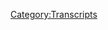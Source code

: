 {{Transcript
    | title         = [[456: July 9-11, 2020]]
    | caption       = [https://knowledgefight.libsyn.com/456-july-9-11-2020 Listen to this episode on Libsyn]
    | episodeNumber = [[456: July 9-11, 2020|456]]
    | length        = 02:27:37
}}

{{MessageBox
    | header     = Warning: Bot Generated Content
    | text       = This transcript was automatically generated by transcription software and likely contains many mistakes and misattributions. Please check the audio for definitive quotes, attribution, and context.
    | image      = N3yvass4myg91.webp
    | imagewidth = 50px
    | id         = warning
}}

{{TranscriptBlock
    | name      = Unknown Speaker
    | timestamp = 00:00:00.000
    | text      = the
}}

{{TranscriptBlock
    | name      = Unknown Speaker
    | timestamp = 00:00:21.920
    | text      = Great respect for knowledge, fight.
}}

{{TranscriptBlock
    | name      = Unknown Speaker
    | timestamp = 00:00:24.120
    | text      = Knowledge, fight.
}}

{{TranscriptBlock
    | name      = Unknown Speaker
    | timestamp = 00:00:25.199
    | text      = I'm sick of them posing as if they're the good guys
}}

{{TranscriptBlock
    | name      = Unknown Speaker
    | timestamp = 00:00:27.440
    | text      = saying we are the bad guys.
}}

{{TranscriptBlock
    | name      = Unknown Speaker
    | timestamp = 00:00:29.000
    | text      = Knowledge, fight.
}}

{{TranscriptBlock
    | name      = Unknown Speaker
    | timestamp = 00:00:30.039
    | text      = Dan and George.
}}

{{TranscriptBlock
    | name      = Unknown Speaker
    | timestamp = 00:00:31.120
    | text      = Knowledge, fight.
}}

{{TranscriptBlock
    | name      = Unknown Speaker
    | timestamp = 00:00:32.240
    | text      = Riddler, Riddler, Riddler.
}}

{{TranscriptBlock
    | name      = Unknown Speaker
    | timestamp = 00:00:35.039
    | text      = Need, need money.
}}

{{TranscriptBlock
    | name      = Unknown Speaker
    | timestamp = 00:00:36.560
    | text      = Riddler, Riddler, Riddler.
}}

{{TranscriptBlock
    | name      = Unknown Speaker
    | timestamp = 00:00:39.399
    | text      = Andy and Kansas.
}}

{{TranscriptBlock
    | name      = Unknown Speaker
    | timestamp = 00:00:40.399
    | text      = Andy and, Andy.
}}

{{TranscriptBlock
    | name      = Unknown Speaker
    | timestamp = 00:00:42.200
    | text      = Stop it.
}}

{{TranscriptBlock
    | name      = Unknown Speaker
    | timestamp = 00:00:43.039
    | text      = Andy and, Andy and, Andy and, Andy and, Andy.
}}

{{TranscriptBlock
    | name      = Unknown Speaker
    | timestamp = 00:00:46.240
    | text      = It's time to pray.
}}

{{TranscriptBlock
    | name      = Unknown Speaker
    | timestamp = 00:00:47.159
    | text      = Andy and Kansas, you're on the air.
}}

{{TranscriptBlock
    | name      = Unknown Speaker
    | timestamp = 00:00:48.560
    | text      = Thanks for holding us.
}}

{{TranscriptBlock
    | name      = Unknown Speaker
    | timestamp = 00:00:49.520
    | text      = Hello, Alex, I'm a system caller.
}}

{{TranscriptBlock
    | name      = Unknown Speaker
    | timestamp = 00:00:51.000
    | text      = I'm a huge fan.
}}

{{TranscriptBlock
    | name      = Unknown Speaker
    | timestamp = 00:00:51.840
    | text      = I love your room.
}}

{{TranscriptBlock
    | name      = Unknown Speaker
    | timestamp = 00:00:53.000
    | text      = Knowledge, fight.
}}

{{TranscriptBlock
    | name      = Unknown Speaker
    | timestamp = 00:00:55.719
    | text      = Knowledge, fight.com.
}}

{{TranscriptBlock
    | name      = Unknown Speaker
    | timestamp = 00:00:58.560
    | text      = I love you.
}}

{{TranscriptBlock
    | name      = Unknown Speaker
    | timestamp = 00:00:59.399
    | text      = Hey, everybody.
}}

{{TranscriptBlock
    | name      = Unknown Speaker
    | timestamp = 00:01:00.320
    | text      = Welcome back to Knowledge Fight.
}}

{{TranscriptBlock
    | name      = Unknown Speaker
    | timestamp = 00:01:01.200
    | text      = I'm Dan.
}}

{{TranscriptBlock
    | name      = Unknown Speaker
    | timestamp = 00:01:02.039
    | text      = I'm Jordan.
}}

{{TranscriptBlock
    | name      = Unknown Speaker
    | timestamp = 00:01:02.880
    | text      = We're couple dudes.
}}

{{TranscriptBlock
    | name      = Unknown Speaker
    | timestamp = 00:01:03.719
    | text      = Like to sit around, drink novelty beverages
}}

{{TranscriptBlock
    | name      = Unknown Speaker
    | timestamp = 00:01:04.560
    | text      = and talk a little bit about Alex Jones.
}}

{{TranscriptBlock
    | name      = Unknown Speaker
    | timestamp = 00:01:06.000
    | text      = Oh, indeed we are, Dan.
}}

{{TranscriptBlock
    | name      = Unknown Speaker
    | timestamp = 00:01:07.239
    | text      = Jordan.
}}

{{TranscriptBlock
    | name      = Unknown Speaker
    | timestamp = 00:01:08.079
    | text      = Dan.
}}

{{TranscriptBlock
    | name      = Unknown Speaker
    | timestamp = 00:01:08.920
    | text      = Jordan.
}}

{{TranscriptBlock
    | name      = Unknown Speaker
    | timestamp = 00:01:09.739
    | text      = Quick question for you.
}}

{{TranscriptBlock
    | name      = Unknown Speaker
    | timestamp = 00:01:10.579
    | text      = What's up?
}}

{{TranscriptBlock
    | name      = Unknown Speaker
    | timestamp = 00:01:11.420
    | text      = What's your bright spot today?
}}

{{TranscriptBlock
    | name      = Unknown Speaker
    | timestamp = 00:01:12.239
    | text      = Wow, my bright spot.
}}

{{TranscriptBlock
    | name      = Unknown Speaker
    | timestamp = 00:01:13.079
    | text      = Why don't you go first
}}

{{TranscriptBlock
    | name      = Unknown Speaker
    | timestamp = 00:01:13.920
    | text      = because I got a little bit of a segment
}}

{{TranscriptBlock
    | name      = Unknown Speaker
    | timestamp = 00:01:15.319
    | text      = for my bright spot.
}}

{{TranscriptBlock
    | name      = Unknown Speaker
    | timestamp = 00:01:16.359
    | text      = Okay, all right.
}}

{{TranscriptBlock
    | name      = Unknown Speaker
    | timestamp = 00:01:17.920
    | text      = My bright spot is my partner and I played tennis
}}

{{TranscriptBlock
    | name      = Unknown Speaker
    | timestamp = 00:01:21.000
    | text      = for the first time in like 10 months.
}}

{{TranscriptBlock
    | name      = Unknown Speaker
    | timestamp = 00:01:22.879
    | text      = I know you guys love tennis.
}}

{{TranscriptBlock
    | name      = Unknown Speaker
    | timestamp = 00:01:23.879
    | text      = We love tennis.
}}

{{TranscriptBlock
    | name      = Unknown Speaker
    | timestamp = 00:01:24.719
    | text      = We thought that the,
}}

{{TranscriptBlock
    | name      = Unknown Speaker
    | timestamp = 00:01:25.640
    | text      = because the park next to us where we played tennis
}}

{{TranscriptBlock
    | name      = Unknown Speaker
    | timestamp = 00:01:27.640
    | text      = was completely torn down.
}}

{{TranscriptBlock
    | name      = Unknown Speaker
    | timestamp = 00:01:29.680
    | text      = Yeah.
}}

{{TranscriptBlock
    | name      = Unknown Speaker
    | timestamp = 00:01:30.519
    | text      = We thought that the tennis courts were gone too.
}}

{{TranscriptBlock
    | name      = Unknown Speaker
    | timestamp = 00:01:32.439
    | text      = Oh.
}}

{{TranscriptBlock
    | name      = Unknown Speaker
    | timestamp = 00:01:33.280
    | text      = But it turns out there was an opening
}}

{{TranscriptBlock
    | name      = Unknown Speaker
    | timestamp = 00:01:34.200
    | text      = and we could have gone for the past like four months.
}}

{{TranscriptBlock
    | name      = Unknown Speaker
    | timestamp = 00:01:35.920
    | text      = Oh.
}}

{{TranscriptBlock
    | name      = Unknown Speaker
    | timestamp = 00:01:36.760
    | text      = So it's real disappointing,
}}

{{TranscriptBlock
    | name      = Unknown Speaker
    | timestamp = 00:01:37.599
    | text      = but it was great to play tennis.
}}

{{TranscriptBlock
    | name      = Unknown Speaker
    | timestamp = 00:01:38.840
    | text      = It was good to get out there.
}}

{{TranscriptBlock
    | name      = Unknown Speaker
    | timestamp = 00:01:39.659
    | text      = You know what?
}}

{{TranscriptBlock
    | name      = Unknown Speaker
    | timestamp = 00:01:40.500
    | text      = Maybe the time away from it justifies the,
}}

{{TranscriptBlock
    | name      = Unknown Speaker
    | timestamp = 00:01:43.879
    | text      = like how good it feels to go back justifies the time away.
}}

{{TranscriptBlock
    | name      = Unknown Speaker
    | timestamp = 00:01:47.879
    | text      = Sure, sure, sure, sure.
}}

{{TranscriptBlock
    | name      = Unknown Speaker
    | timestamp = 00:01:49.280
    | text      = Bright side guy today.
}}

{{TranscriptBlock
    | name      = Unknown Speaker
    | timestamp = 00:01:50.480
    | text      = I like it.
}}

{{TranscriptBlock
    | name      = Unknown Speaker
    | timestamp = 00:01:51.319
    | text      = I like it.
}}

{{TranscriptBlock
    | name      = Unknown Speaker
    | timestamp = 00:01:52.140
    | text      = So my bright spot, Jordan.
}}

{{TranscriptBlock
    | name      = Unknown Speaker
    | timestamp = 00:01:52.980
    | text      = Yes, sir.
}}

{{TranscriptBlock
    | name      = Unknown Speaker
    | timestamp = 00:01:53.819
    | text      = You got to look in the mail bag.
}}

{{TranscriptBlock
    | name      = Unknown Speaker
    | timestamp = 00:01:54.640
    | text      = Okay.
}}

{{TranscriptBlock
    | name      = Unknown Speaker
    | timestamp = 00:01:55.480
    | text      = Zip.
}}

{{TranscriptBlock
    | name      = Unknown Speaker
    | timestamp = 00:01:56.319
    | text      = Checking in the mail bag for my bright spot.
}}

{{TranscriptBlock
    | name      = Unknown Speaker
    | timestamp = 00:01:58.359
    | text      = Okay.
}}

{{TranscriptBlock
    | name      = Unknown Speaker
    | timestamp = 00:01:59.200
    | text      = First of all, I'd like to say thank you to Steven.
}}

{{TranscriptBlock
    | name      = Unknown Speaker
    | timestamp = 00:02:01.540
    | text      = Steven D who sent a gift card for a diamond gusset jeans.
}}

{{TranscriptBlock
    | name      = Unknown Speaker
    | timestamp = 00:02:08.280
    | text      = Did not come in the mail over email,
}}

{{TranscriptBlock
    | name      = Unknown Speaker
    | timestamp = 00:02:10.000
    | text      = but still very appreciated.
}}

{{TranscriptBlock
    | name      = Unknown Speaker
    | timestamp = 00:02:12.319
    | text      = I have not ordered them yet.
}}

{{TranscriptBlock
    | name      = Unknown Speaker
    | timestamp = 00:02:14.120
    | text      = The random size jeans,
}}

{{TranscriptBlock
    | name      = Unknown Speaker
    | timestamp = 00:02:16.240
    | text      = but I will keep you updated on that.
}}

{{TranscriptBlock
    | name      = Unknown Speaker
    | timestamp = 00:02:18.240
    | text      = We're going to need to take bets on the size
}}

{{TranscriptBlock
    | name      = Unknown Speaker
    | timestamp = 00:02:19.879
    | text      = that shows up.
}}

{{TranscriptBlock
    | name      = Unknown Speaker
    | timestamp = 00:02:20.719
    | text      = How funny is this?
}}

{{TranscriptBlock
    | name      = Unknown Speaker
    | timestamp = 00:02:21.539
    | text      = They're like a couple of years ago,
}}

{{TranscriptBlock
    | name      = Unknown Speaker
    | timestamp = 00:02:23.599
    | text      = we find a commercial on Alex's show for some stupid jeans
}}

{{TranscriptBlock
    | name      = Unknown Speaker
    | timestamp = 00:02:28.520
    | text      = that are anti NAFTA or whatever.
}}

{{TranscriptBlock
    | name      = Unknown Speaker
    | timestamp = 00:02:31.520
    | text      = And now here we are.
}}

{{TranscriptBlock
    | name      = Unknown Speaker
    | timestamp = 00:02:33.479
    | text      = Yeah.
}}

{{TranscriptBlock
    | name      = Unknown Speaker
    | timestamp = 00:02:34.319
    | text      = We live kind of a ridiculous life, don't we?
}}

{{TranscriptBlock
    | name      = Unknown Speaker
    | timestamp = 00:02:35.520
    | text      = Yeah, but it's very nice.
}}

{{TranscriptBlock
    | name      = Unknown Speaker
    | timestamp = 00:02:36.439
    | text      = And I appreciate it, Steven.
}}

{{TranscriptBlock
    | name      = Unknown Speaker
    | timestamp = 00:02:37.280
    | text      = Thank you so much.
}}

{{TranscriptBlock
    | name      = Unknown Speaker
    | timestamp = 00:02:38.120
    | text      = That's very much.
}}

{{TranscriptBlock
    | name      = Unknown Speaker
    | timestamp = 00:02:38.939
    | text      = Thank you.
}}

{{TranscriptBlock
    | name      = Unknown Speaker
    | timestamp = 00:02:39.780
    | text      = And then second, Jordan,
}}

{{TranscriptBlock
    | name      = Unknown Speaker
    | timestamp = 00:02:40.620
    | text      = I'd like to direct your attention at this.
}}

{{TranscriptBlock
    | name      = Unknown Speaker
    | timestamp = 00:02:42.319
    | text      = Holy shit.
}}

{{TranscriptBlock
    | name      = Unknown Speaker
    | timestamp = 00:02:43.280
    | text      = That is a knife.
}}

{{TranscriptBlock
    | name      = Unknown Speaker
    | timestamp = 00:02:44.120
    | text      = That's a knife.
}}

{{TranscriptBlock
    | name      = Unknown Speaker
    | timestamp = 00:02:44.939
    | text      = That is a knife.
}}

{{TranscriptBlock
    | name      = Unknown Speaker
    | timestamp = 00:02:45.780
    | text      = You are holding down threateningly.
}}

{{TranscriptBlock
    | name      = Unknown Speaker
    | timestamp = 00:02:47.199
    | text      = This is a knife.
}}

{{TranscriptBlock
    | name      = Unknown Speaker
    | timestamp = 00:02:48.039
    | text      = All right, there you go.
}}

{{TranscriptBlock
    | name      = Unknown Speaker
    | timestamp = 00:02:48.860
    | text      = Crocodile Dundee shit.
}}

{{TranscriptBlock
    | name      = Unknown Speaker
    | timestamp = 00:02:49.699
    | text      = Yeah.
}}

{{TranscriptBlock
    | name      = Unknown Speaker
    | timestamp = 00:02:50.539
    | text      = Holy shit, that is a knife.
}}

{{TranscriptBlock
    | name      = Unknown Speaker
    | timestamp = 00:02:52.500
    | text      = Yeah.
}}

{{TranscriptBlock
    | name      = Unknown Speaker
    | timestamp = 00:02:53.340
    | text      = I got a cool handcrafted knife.
}}

{{TranscriptBlock
    | name      = Unknown Speaker
    | timestamp = 00:02:55.539
    | text      = That's awesome.
}}

{{TranscriptBlock
    | name      = Unknown Speaker
    | timestamp = 00:02:56.379
    | text      = In the mail.
}}

{{TranscriptBlock
    | name      = Unknown Speaker
    | timestamp = 00:02:57.460
    | text      = Also got this little letter.
}}

{{TranscriptBlock
    | name      = Unknown Speaker
    | timestamp = 00:02:58.560
    | text      = Dan and Jordan,
}}

{{TranscriptBlock
    | name      = Unknown Speaker
    | timestamp = 00:02:59.379
    | text      = thank you so much for the work you guys do.
}}

{{TranscriptBlock
    | name      = Unknown Speaker
    | timestamp = 00:03:01.300
    | text      = I honestly appreciate it.
}}

{{TranscriptBlock
    | name      = Unknown Speaker
    | timestamp = 00:03:02.840
    | text      = The show gives me facts to use
}}

{{TranscriptBlock
    | name      = Unknown Speaker
    | timestamp = 00:03:04.219
    | text      = against my crazy right wing family.
}}

{{TranscriptBlock
    | name      = Unknown Speaker
    | timestamp = 00:03:06.020
    | text      = Also, it's great waking up three times a week
}}

{{TranscriptBlock
    | name      = Unknown Speaker
    | timestamp = 00:03:07.759
    | text      = getting excited for something.
}}

{{TranscriptBlock
    | name      = Unknown Speaker
    | timestamp = 00:03:09.020
    | text      = If you guys ever find yourself in Columbus,
}}

{{TranscriptBlock
    | name      = Unknown Speaker
    | timestamp = 00:03:10.819
    | text      = parentheses, hashtag flavor town.
}}

{{TranscriptBlock
    | name      = Unknown Speaker
    | timestamp = 00:03:12.900
    | text      = Hell yeah.
}}

{{TranscriptBlock
    | name      = Unknown Speaker
    | timestamp = 00:03:13.740
    | text      = Okay, rename.
}}

{{TranscriptBlock
    | name      = Unknown Speaker
    | timestamp = 00:03:14.560
    | text      = Hit me up if you want to go eat,
}}

{{TranscriptBlock
    | name      = Unknown Speaker
    | timestamp = 00:03:16.080
    | text      = forge something or even ride horses.
}}

{{TranscriptBlock
    | name      = Unknown Speaker
    | timestamp = 00:03:18.360
    | text      = Take care, policy wonk, Chris.
}}

{{TranscriptBlock
    | name      = Unknown Speaker
    | timestamp = 00:03:20.479
    | text      = Yeah, that's very nice of you, Chris.
}}

{{TranscriptBlock
    | name      = Unknown Speaker
    | timestamp = 00:03:22.479
    | text      = That's really, really fucking cool.
}}

{{TranscriptBlock
    | name      = Unknown Speaker
    | timestamp = 00:03:24.439
    | text      = That knife is amazing.
}}

{{TranscriptBlock
    | name      = Unknown Speaker
    | timestamp = 00:03:25.560
    | text      = Yeah, absolutely.
}}

{{TranscriptBlock
    | name      = Unknown Speaker
    | timestamp = 00:03:26.400
    | text      = Also, thank you for sending a note with that
}}

{{TranscriptBlock
    | name      = Unknown Speaker
    | timestamp = 00:03:27.620
    | text      = because just mailing a knife to somebody
}}

{{TranscriptBlock
    | name      = Unknown Speaker
    | timestamp = 00:03:29.319
    | text      = has a very different connotation.
}}

{{TranscriptBlock
    | name      = Unknown Speaker
    | timestamp = 00:03:31.000
    | text      = Yeah, it would maybe be startling
}}

{{TranscriptBlock
    | name      = Unknown Speaker
    | timestamp = 00:03:36.319
    | text      = under other circumstances.
}}

{{TranscriptBlock
    | name      = Unknown Speaker
    | timestamp = 00:03:37.419
    | text      = Knife and a horse head show up at your door.
}}

{{TranscriptBlock
    | name      = Unknown Speaker
    | timestamp = 00:03:40.000
    | text      = So, Chris has a thing, a page,
}}

{{TranscriptBlock
    | name      = Unknown Speaker
    | timestamp = 00:03:43.300
    | text      = a thing over on Etsy called Folkvangr's Forge.
}}

{{TranscriptBlock
    | name      = Unknown Speaker
    | timestamp = 00:03:48.680
    | text      = Folkvangr's Forge.
}}

{{TranscriptBlock
    | name      = Unknown Speaker
    | timestamp = 00:03:49.759
    | text      = I'm going to spell it.
}}

{{TranscriptBlock
    | name      = Unknown Speaker
    | timestamp = 00:03:50.759
    | text      = V-A-N-G.
}}

{{TranscriptBlock
    | name      = Unknown Speaker
    | timestamp = 00:03:51.599
    | text      = F-O-L-K-V-A-N-G-R apostrophe S is forge.
}}

{{TranscriptBlock
    | name      = Unknown Speaker
    | timestamp = 00:03:57.479
    | text      = F-O-R-G-E.
}}

{{TranscriptBlock
    | name      = Unknown Speaker
    | timestamp = 00:03:58.520
    | text      = Oh, okay.
}}

{{TranscriptBlock
    | name      = Unknown Speaker
    | timestamp = 00:03:59.360
    | text      = Folkvangr's Forge.
}}

{{TranscriptBlock
    | name      = Unknown Speaker
    | timestamp = 00:04:00.780
    | text      = Sure, vangr's.
}}

{{TranscriptBlock
    | name      = Unknown Speaker
    | timestamp = 00:04:02.159
    | text      = Yeah.
}}

{{TranscriptBlock
    | name      = Unknown Speaker
    | timestamp = 00:04:02.979
    | text      = I don't know.
}}

{{TranscriptBlock
    | name      = Unknown Speaker
    | timestamp = 00:04:03.819
    | text      = I'm bad at pronouncing things,
}}

{{TranscriptBlock
    | name      = Unknown Speaker
    | timestamp = 00:04:05.400
    | text      = but I went over and I actually looked at
}}

{{TranscriptBlock
    | name      = Unknown Speaker
    | timestamp = 00:04:06.939
    | text      = a lot of the designs he has up on there
}}

{{TranscriptBlock
    | name      = Unknown Speaker
    | timestamp = 00:04:09.199
    | text      = and there's a lot of really cool looking stuff.
}}

{{TranscriptBlock
    | name      = Unknown Speaker
    | timestamp = 00:04:11.199
    | text      = The handcraft knives and various cutlery for kitchens.
}}

{{TranscriptBlock
    | name      = Unknown Speaker
    | timestamp = 00:04:17.379
    | text      = And from what I understand, actually,
}}

{{TranscriptBlock
    | name      = Unknown Speaker
    | timestamp = 00:04:18.879
    | text      = if I understand this note correctly,
}}

{{TranscriptBlock
    | name      = Unknown Speaker
    | timestamp = 00:04:21.720
    | text      = there is another one that's going to come.
}}

{{TranscriptBlock
    | name      = Unknown Speaker
    | timestamp = 00:04:24.160
    | text      = So you and I will each get one of these knives.
}}

{{TranscriptBlock
    | name      = Unknown Speaker
    | timestamp = 00:04:26.420
    | text      = And that will lead to our ultimate showdown
}}

{{TranscriptBlock
    | name      = Unknown Speaker
    | timestamp = 00:04:28.600
    | text      = as was always meant to be.
}}

{{TranscriptBlock
    | name      = Unknown Speaker
    | timestamp = 00:04:29.839
    | text      = Yes, perhaps.
}}

{{TranscriptBlock
    | name      = Unknown Speaker
    | timestamp = 00:04:30.680
    | text      = So thank you so much, Chris.
}}

{{TranscriptBlock
    | name      = Unknown Speaker
    | timestamp = 00:04:31.639
    | text      = Really appreciate it.
}}

{{TranscriptBlock
    | name      = Unknown Speaker
    | timestamp = 00:04:33.480
    | text      = And I can't wait for that other knife to come
}}

{{TranscriptBlock
    | name      = Unknown Speaker
    | timestamp = 00:04:35.800
    | text      = so we can do battle.
}}

{{TranscriptBlock
    | name      = Unknown Speaker
    | timestamp = 00:04:36.639
    | text      = Yes, that'd be great.
}}

{{TranscriptBlock
    | name      = Unknown Speaker
    | timestamp = 00:04:37.920
    | text      = You are holding that very threateningly.
}}

{{TranscriptBlock
    | name      = Unknown Speaker
    | timestamp = 00:04:39.600
    | text      = From now on.
}}

{{TranscriptBlock
    | name      = Unknown Speaker
    | timestamp = 00:04:40.439
    | text      = Also, incompetently.
}}

{{TranscriptBlock
    | name      = Unknown Speaker
    | timestamp = 00:04:41.439
    | text      = I feel like I could take that away from you pretty easily.
}}

{{TranscriptBlock
    | name      = Unknown Speaker
    | timestamp = 00:04:43.279
    | text      = Not a chance.
}}

{{TranscriptBlock
    | name      = Unknown Speaker
    | timestamp = 00:04:44.120
    | text      = Okay, fair enough.
}}

{{TranscriptBlock
    | name      = Unknown Speaker
    | timestamp = 00:04:44.939
    | text      = From now on, the rest of the podcast will be with us.
}}

{{TranscriptBlock
    | name      = Unknown Speaker
    | timestamp = 00:04:46.879
    | text      = At Knives Out.
}}

{{TranscriptBlock
    | name      = Unknown Speaker
    | timestamp = 00:04:48.720
    | text      = Knives Out.
}}

{{TranscriptBlock
    | name      = Unknown Speaker
    | timestamp = 00:04:50.120
    | text      = Well, you can't say that.
}}

{{TranscriptBlock
    | name      = Unknown Speaker
    | timestamp = 00:04:50.959
    | text      = That's copyrighted.
}}

{{TranscriptBlock
    | name      = Unknown Speaker
    | timestamp = 00:04:52.399
    | text      = Oh, fair enough.
}}

{{TranscriptBlock
    | name      = Unknown Speaker
    | timestamp = 00:04:53.240
    | text      = Great movie.
}}

{{TranscriptBlock
    | name      = Unknown Speaker
    | timestamp = 00:04:54.079
    | text      = I've not seen it.
}}

{{TranscriptBlock
    | name      = Unknown Speaker
    | timestamp = 00:04:54.920
    | text      = I'm just aware that it exists.
}}

{{TranscriptBlock
    | name      = Unknown Speaker
    | timestamp = 00:04:57.259
    | text      = Don't know anything about it.
}}

{{TranscriptBlock
    | name      = Unknown Speaker
    | timestamp = 00:04:58.100
    | text      = Just, I've heard a name.
}}

{{TranscriptBlock
    | name      = Unknown Speaker
    | timestamp = 00:04:59.240
    | text      = Hey, it's great.
}}

{{TranscriptBlock
    | name      = Unknown Speaker
    | timestamp = 00:05:00.079
    | text      = So, Jordan, today we've got an interesting episode
}}

{{TranscriptBlock
    | name      = Unknown Speaker
    | timestamp = 00:05:01.720
    | text      = to go over.
}}

{{TranscriptBlock
    | name      = Unknown Speaker
    | timestamp = 00:05:03.240
    | text      = We got, oh boy.
}}

{{TranscriptBlock
    | name      = Unknown Speaker
    | timestamp = 00:05:04.160
    | text      = Any big news?
}}

{{TranscriptBlock
    | name      = Unknown Speaker
    | timestamp = 00:05:05.000
    | text      = Hmm, I will say that this weekend has been a lot of fun
}}

{{TranscriptBlock
    | name      = Unknown Speaker
    | timestamp = 00:05:11.560
    | text      = because I have been just coming off the end of,
}}

{{TranscriptBlock
    | name      = Unknown Speaker
    | timestamp = 00:05:16.040
    | text      = like, a lot of work around the house.
}}

{{TranscriptBlock
    | name      = Unknown Speaker
    | timestamp = 00:05:18.720
    | text      = Sure.
}}

{{TranscriptBlock
    | name      = Unknown Speaker
    | timestamp = 00:05:19.560
    | text      = Got air conditioning units put in the windows
}}

{{TranscriptBlock
    | name      = Unknown Speaker
    | timestamp = 00:05:21.560
    | text      = that took a lot more effort out of me
}}

{{TranscriptBlock
    | name      = Unknown Speaker
    | timestamp = 00:05:23.620
    | text      = than I would have hoped it would have.
}}

{{TranscriptBlock
    | name      = Unknown Speaker
    | timestamp = 00:05:24.879
    | text      = Naturally.
}}

{{TranscriptBlock
    | name      = Unknown Speaker
    | timestamp = 00:05:25.720
    | text      = You helped me put together a bed frame.
}}

{{TranscriptBlock
    | name      = Unknown Speaker
    | timestamp = 00:05:27.439
    | text      = It's great, looks great.
}}

{{TranscriptBlock
    | name      = Unknown Speaker
    | timestamp = 00:05:28.600
    | text      = So I got a lot of that stuff going on.
}}

{{TranscriptBlock
    | name      = Unknown Speaker
    | timestamp = 00:05:30.120
    | text      = My life is feeling pretty good.
}}

{{TranscriptBlock
    | name      = Unknown Speaker
    | timestamp = 00:05:31.399
    | text      = It's happening.
}}

{{TranscriptBlock
    | name      = Unknown Speaker
    | timestamp = 00:05:32.240
    | text      = I feel very close to sort of adult age.
}}

{{TranscriptBlock
    | name      = Unknown Speaker
    | timestamp = 00:05:34.600
    | text      = Turning up to an adult.
}}

{{TranscriptBlock
    | name      = Unknown Speaker
    | timestamp = 00:05:36.000
    | text      = Friday night rolls around.
}}

{{TranscriptBlock
    | name      = Unknown Speaker
    | timestamp = 00:05:37.439
    | text      = Yes.
}}

{{TranscriptBlock
    | name      = Unknown Speaker
    | timestamp = 00:05:38.279
    | text      = I'm getting ready to go to bed in my bed
}}

{{TranscriptBlock
    | name      = Unknown Speaker
    | timestamp = 00:05:40.079
    | text      = that's on a frame for the first time in 15 years.
}}

{{TranscriptBlock
    | name      = Unknown Speaker
    | timestamp = 00:05:42.639
    | text      = Incredible.
}}

{{TranscriptBlock
    | name      = Unknown Speaker
    | timestamp = 00:05:43.459
    | text      = Right.
}}

{{TranscriptBlock
    | name      = Unknown Speaker
    | timestamp = 00:05:44.300
    | text      = No news could take you off that pedestal, right?
}}

{{TranscriptBlock
    | name      = Unknown Speaker
    | timestamp = 00:05:46.720
    | text      = Click on Twitter.
}}

{{TranscriptBlock
    | name      = Unknown Speaker
    | timestamp = 00:05:48.439
    | text      = Roger Stone, sentence commuted.
}}

{{TranscriptBlock
    | name      = Unknown Speaker
    | timestamp = 00:05:50.959
    | text      = Great.
}}

{{TranscriptBlock
    | name      = Unknown Speaker
    | timestamp = 00:05:51.879
    | text      = Not unexpected.
}}

{{TranscriptBlock
    | name      = Unknown Speaker
    | timestamp = 00:05:53.120
    | text      = No.
}}

{{TranscriptBlock
    | name      = Unknown Speaker
    | timestamp = 00:05:53.959
    | text      = I believe I said he would never spend a day in prison.
}}

{{TranscriptBlock
    | name      = Unknown Speaker
    | timestamp = 00:05:55.720
    | text      = Yeah, yeah.
}}

{{TranscriptBlock
    | name      = Unknown Speaker
    | timestamp = 00:05:56.560
    | text      = And I kind of, like, in my heart of hearts,
}}

{{TranscriptBlock
    | name      = Unknown Speaker
    | timestamp = 00:05:59.839
    | text      = in my deep down, I didn't think he was probably
}}

{{TranscriptBlock
    | name      = Unknown Speaker
    | timestamp = 00:06:03.079
    | text      = gonna go to prison.
}}

{{TranscriptBlock
    | name      = Unknown Speaker
    | timestamp = 00:06:03.920
    | text      = But I also thought it would be pretty wild
}}

{{TranscriptBlock
    | name      = Unknown Speaker
    | timestamp = 00:06:05.639
    | text      = for Trump to do it.
}}

{{TranscriptBlock
    | name      = Unknown Speaker
    | timestamp = 00:06:06.759
    | text      = Yeah, yeah.
}}

{{TranscriptBlock
    | name      = Unknown Speaker
    | timestamp = 00:06:07.600
    | text      = To commute his sentence or pardon him
}}

{{TranscriptBlock
    | name      = Unknown Speaker
    | timestamp = 00:06:09.199
    | text      = or give him clemency.
}}

{{TranscriptBlock
    | name      = Unknown Speaker
    | timestamp = 00:06:11.160
    | text      = And so I thought there was a chance
}}

{{TranscriptBlock
    | name      = Unknown Speaker
    | timestamp = 00:06:13.439
    | text      = that that would be too much.
}}

{{TranscriptBlock
    | name      = Unknown Speaker
    | timestamp = 00:06:15.779
    | text      = But it shows that you shouldn't really second guess
}}

{{TranscriptBlock
    | name      = Unknown Speaker
    | timestamp = 00:06:19.160
    | text      = those sorts of things.
}}

{{TranscriptBlock
    | name      = Unknown Speaker
    | timestamp = 00:06:20.000
    | text      = No, no.
}}

{{TranscriptBlock
    | name      = Unknown Speaker
    | timestamp = 00:06:20.839
    | text      = And it makes total sense when you really think about it too,
}}

{{TranscriptBlock
    | name      = Unknown Speaker
    | timestamp = 00:06:22.399
    | text      = like to string it out a bit.
}}

{{TranscriptBlock
    | name      = Unknown Speaker
    | timestamp = 00:06:24.279
    | text      = Oh, yeah.
}}

{{TranscriptBlock
    | name      = Unknown Speaker
    | timestamp = 00:06:25.120
    | text      = For ratings.
}}

{{TranscriptBlock
    | name      = Unknown Speaker
    | timestamp = 00:06:25.959
    | text      = I find it all hilarious that Trump made him beg
}}

{{TranscriptBlock
    | name      = Unknown Speaker
    | timestamp = 00:06:28.319
    | text      = for so long makes me laugh very hard.
}}

{{TranscriptBlock
    | name      = Unknown Speaker
    | timestamp = 00:06:31.000
    | text      = I mean, who knows what the actual dynamic is,
}}

{{TranscriptBlock
    | name      = Unknown Speaker
    | timestamp = 00:06:32.939
    | text      = but that's certainly how it looks.
}}

{{TranscriptBlock
    | name      = Unknown Speaker
    | timestamp = 00:06:33.959
    | text      = Yeah, it does.
}}

{{TranscriptBlock
    | name      = Unknown Speaker
    | timestamp = 00:06:35.519
    | text      = So yeah, a lot of people were suggesting,
}}

{{TranscriptBlock
    | name      = Unknown Speaker
    | timestamp = 00:06:37.759
    | text      = you know, I got some messages on Twitter
}}

{{TranscriptBlock
    | name      = Unknown Speaker
    | timestamp = 00:06:39.319
    | text      = and around to people were saying,
}}

{{TranscriptBlock
    | name      = Unknown Speaker
    | timestamp = 00:06:40.699
    | text      = hey, emergency episode, Roger got parted.
}}

{{TranscriptBlock
    | name      = Unknown Speaker
    | timestamp = 00:06:43.040
    | text      = Sure, sure.
}}

{{TranscriptBlock
    | name      = Unknown Speaker
    | timestamp = 00:06:43.879
    | text      = And my sense of it was I need to wait.
}}

{{TranscriptBlock
    | name      = Unknown Speaker
    | timestamp = 00:06:46.759
    | text      = Because I think Alex is going to, you know, Saturday.
}}

{{TranscriptBlock
    | name      = Unknown Speaker
    | timestamp = 00:06:49.600
    | text      = He's probably gonna do an emergency episode.
}}

{{TranscriptBlock
    | name      = Unknown Speaker
    | timestamp = 00:06:51.600
    | text      = So let's settle down on this.
}}

{{TranscriptBlock
    | name      = Unknown Speaker
    | timestamp = 00:06:54.240
    | text      = He's the emergency guy.
}}

{{TranscriptBlock
    | name      = Unknown Speaker
    | timestamp = 00:06:55.360
    | text      = We do our show.
}}

{{TranscriptBlock
    | name      = Unknown Speaker
    | timestamp = 00:06:56.360
    | text      = Yeah, yeah.
}}

{{TranscriptBlock
    | name      = Unknown Speaker
    | timestamp = 00:06:57.199
    | text      = But sometimes it's fun to throw out an emergency episode.
}}

{{TranscriptBlock
    | name      = Unknown Speaker
    | timestamp = 00:07:00.319
    | text      = That's true.
}}

{{TranscriptBlock
    | name      = Unknown Speaker
    | timestamp = 00:07:01.199
    | text      = So I decided to wait for Monday
}}

{{TranscriptBlock
    | name      = Unknown Speaker
    | timestamp = 00:07:03.620
    | text      = when we would have his Saturday work together.
}}

{{TranscriptBlock
    | name      = Unknown Speaker
    | timestamp = 00:07:07.120
    | text      = Because the announcement was on Friday.
}}

{{TranscriptBlock
    | name      = Unknown Speaker
    | timestamp = 00:07:09.160
    | text      = And so Saturday he has all day.
}}

{{TranscriptBlock
    | name      = Unknown Speaker
    | timestamp = 00:07:11.480
    | text      = Of course.
}}

{{TranscriptBlock
    | name      = Unknown Speaker
    | timestamp = 00:07:12.319
    | text      = He should be able to put together quite a pageant
}}

{{TranscriptBlock
    | name      = Unknown Speaker
    | timestamp = 00:07:15.319
    | text      = and a celebration.
}}

{{TranscriptBlock
    | name      = Unknown Speaker
    | timestamp = 00:07:16.319
    | text      = A victory lap unheard of.
}}

{{TranscriptBlock
    | name      = Unknown Speaker
    | timestamp = 00:07:18.199
    | text      = Yes.
}}

{{TranscriptBlock
    | name      = Unknown Speaker
    | timestamp = 00:07:19.040
    | text      = And so we'll see what happens with that.
}}

{{TranscriptBlock
    | name      = Unknown Speaker
    | timestamp = 00:07:21.139
    | text      = Today our episode is actually going to be covering
}}

{{TranscriptBlock
    | name      = Unknown Speaker
    | timestamp = 00:07:23.199
    | text      = the period of the 9th, July 9th through July 11th, 2020.
}}

{{TranscriptBlock
    | name      = Unknown Speaker
    | timestamp = 00:07:27.939
    | text      = I'm Dan, this is 2020.
}}

{{TranscriptBlock
    | name      = Unknown Speaker
    | timestamp = 00:07:28.959
    | text      = God damn it.
}}

{{TranscriptBlock
    | name      = Unknown Speaker
    | timestamp = 00:07:29.800
    | text      = And yeah, so the 9th, not much.
}}

{{TranscriptBlock
    | name      = Unknown Speaker
    | timestamp = 00:07:33.399
    | text      = Not gonna talk about much on that episode.
}}

{{TranscriptBlock
    | name      = Unknown Speaker
    | timestamp = 00:07:35.360
    | text      = 10th is the day of the commuting.
}}

{{TranscriptBlock
    | name      = Unknown Speaker
    | timestamp = 00:07:38.120
    | text      = The day of the commuting.
}}

{{TranscriptBlock
    | name      = Unknown Speaker
    | timestamp = 00:07:40.240
    | text      = And so we're gonna talk about that.
}}

{{TranscriptBlock
    | name      = Unknown Speaker
    | timestamp = 00:07:41.879
    | text      = And then the 11th is Saturday
}}

{{TranscriptBlock
    | name      = Unknown Speaker
    | timestamp = 00:07:43.759
    | text      = where Alex came into studio, did a special two hour,
}}

{{TranscriptBlock
    | name      = Unknown Speaker
    | timestamp = 00:07:48.439
    | text      = fuck yeah, emergency episode.
}}

{{TranscriptBlock
    | name      = Unknown Speaker
    | timestamp = 00:07:50.120
    | text      = He played all of Nipsey Hussle's victory lap for an hour.
}}

{{TranscriptBlock
    | name      = Unknown Speaker
    | timestamp = 00:07:53.839
    | text      = That was it.
}}

{{TranscriptBlock
    | name      = Unknown Speaker
    | timestamp = 00:07:55.240
    | text      = It was less that and more, I don't know, man.
}}

{{TranscriptBlock
    | name      = Unknown Speaker
    | timestamp = 00:07:58.879
    | text      = I feel really weird about this because I know
}}

{{TranscriptBlock
    | name      = Unknown Speaker
    | timestamp = 00:08:01.639
    | text      = that there's probably gonna be some people tuning in
}}

{{TranscriptBlock
    | name      = Unknown Speaker
    | timestamp = 00:08:03.600
    | text      = that are gonna be like, you know.
}}

{{TranscriptBlock
    | name      = Unknown Speaker
    | timestamp = 00:08:05.240
    | text      = Oh, there's gonna be something special from us today.
}}

{{TranscriptBlock
    | name      = Unknown Speaker
    | timestamp = 00:08:07.000
    | text      = Yeah, I don't know if there is.
}}

{{TranscriptBlock
    | name      = Unknown Speaker
    | timestamp = 00:08:09.519
    | text      = I don't.
}}

{{TranscriptBlock
    | name      = Unknown Speaker
    | timestamp = 00:08:10.759
    | text      = Why would you expect Alex to bring it now?
}}

{{TranscriptBlock
    | name      = Unknown Speaker
    | timestamp = 00:08:13.439
    | text      = I don't wanna, no, no, no.
}}

{{TranscriptBlock
    | name      = Unknown Speaker
    | timestamp = 00:08:15.040
    | text      = What happens is going to be a great podcast for us.
}}

{{TranscriptBlock
    | name      = Unknown Speaker
    | timestamp = 00:08:17.360
    | text      = Oh, okay, okay, good.
}}

{{TranscriptBlock
    | name      = Unknown Speaker
    | timestamp = 00:08:18.199
    | text      = But I don't, okay, if you're expecting some kind of like,
}}

{{TranscriptBlock
    | name      = Unknown Speaker
    | timestamp = 00:08:23.720
    | text      = the narrative of Roger Stone has been vindicated,
}}

{{TranscriptBlock
    | name      = Unknown Speaker
    | timestamp = 00:08:27.120
    | text      = shows up on a white horse on Info Wars
}}

{{TranscriptBlock
    | name      = Unknown Speaker
    | timestamp = 00:08:30.480
    | text      = to tell everyone to kiss his ass,
}}

{{TranscriptBlock
    | name      = Unknown Speaker
    | timestamp = 00:08:32.399
    | text      = that's not going to happen.
}}

{{TranscriptBlock
    | name      = Unknown Speaker
    | timestamp = 00:08:33.720
    | text      = Really?
}}

{{TranscriptBlock
    | name      = Unknown Speaker
    | timestamp = 00:08:34.559
    | text      = Yes.
}}

{{TranscriptBlock
    | name      = Unknown Speaker
    | timestamp = 00:08:35.399
    | text      = It's gotta happen though, come on.
}}

{{TranscriptBlock
    | name      = Unknown Speaker
    | timestamp = 00:08:36.559
    | text      = But you really expect that that's going to be the thing
}}

{{TranscriptBlock
    | name      = Unknown Speaker
    | timestamp = 00:08:39.120
    | text      = that happens on this Saturday show.
}}

{{TranscriptBlock
    | name      = Unknown Speaker
    | timestamp = 00:08:40.639
    | text      = Absolutely.
}}

{{TranscriptBlock
    | name      = Unknown Speaker
    | timestamp = 00:08:41.480
    | text      = And I want to make sure that no one thinks
}}

{{TranscriptBlock
    | name      = Unknown Speaker
    | timestamp = 00:08:43.539
    | text      = that I am trying to tease that
}}

{{TranscriptBlock
    | name      = Unknown Speaker
    | timestamp = 00:08:45.440
    | text      = to keep you listening to the end.
}}

{{TranscriptBlock
    | name      = Unknown Speaker
    | timestamp = 00:08:47.279
    | text      = This episode could be a little bit long.
}}

{{TranscriptBlock
    | name      = Unknown Speaker
    | timestamp = 00:08:48.720
    | text      = There's a lot of bullshit that happens.
}}

{{TranscriptBlock
    | name      = Unknown Speaker
    | timestamp = 00:08:50.080
    | text      = Yeah, I believe that.
}}

{{TranscriptBlock
    | name      = Unknown Speaker
    | timestamp = 00:08:51.080
    | text      = So before we get down to business on that though,
}}

{{TranscriptBlock
    | name      = Unknown Speaker
    | timestamp = 00:08:53.120
    | text      = Jordan, I'm gonna take a moment to say thank you
}}

{{TranscriptBlock
    | name      = Unknown Speaker
    | timestamp = 00:08:54.440
    | text      = to some folks who have signed up and are supporting the show.
}}

{{TranscriptBlock
    | name      = Unknown Speaker
    | timestamp = 00:08:56.639
    | text      = So first, Chase T, thank you so much,
}}

{{TranscriptBlock
    | name      = Unknown Speaker
    | timestamp = 00:08:58.899
    | text      = you're now a policy wonk.
}}

{{TranscriptBlock
    | name      = Unknown Speaker
    | timestamp = 00:08:59.899
    | text      = I'm a policy wonk!
}}

{{TranscriptBlock
    | name      = Unknown Speaker
    | timestamp = 00:09:00.960
    | text      = Thanks, Chase!
}}

{{TranscriptBlock
    | name      = Unknown Speaker
    | timestamp = 00:09:01.799
    | text      = Thank you.
}}

{{TranscriptBlock
    | name      = Unknown Speaker
    | timestamp = 00:09:02.620
    | text      = Next, Jordan's Giggle, that's you.
}}

{{TranscriptBlock
    | name      = Unknown Speaker
    | timestamp = 00:09:03.919
    | text      = Thank you so much, you're now a policy wonk.
}}

{{TranscriptBlock
    | name      = Unknown Speaker
    | timestamp = 00:09:05.539
    | text      = I'm a policy wonk.
}}

{{TranscriptBlock
    | name      = Unknown Speaker
    | timestamp = 00:09:06.879
    | text      = Thank you, Jordan's Giggle.
}}

{{TranscriptBlock
    | name      = Unknown Speaker
    | timestamp = 00:09:08.879
    | text      = You're not gonna do the giggles?
}}

{{TranscriptBlock
    | name      = Unknown Speaker
    | timestamp = 00:09:10.320
    | text      = You know what, I don't even know
}}

{{TranscriptBlock
    | name      = Unknown Speaker
    | timestamp = 00:09:11.159
    | text      = what giggle they're talking about!
}}

{{TranscriptBlock
    | name      = Unknown Speaker
    | timestamp = 00:09:12.399
    | text      = Ha ha ha!
}}

{{TranscriptBlock
    | name      = Unknown Speaker
    | timestamp = 00:09:14.360
    | text      = Like the Pillsbury Doughboy!
}}

{{TranscriptBlock
    | name      = Unknown Speaker
    | timestamp = 00:09:15.200
    | text      = All right, thank you.
}}

{{TranscriptBlock
    | name      = Unknown Speaker
    | timestamp = 00:09:16.320
    | text      = Next, Trevor,
}}

{{TranscriptBlock
    | name      = Unknown Speaker
    | timestamp = 00:09:17.159
    | text      = thank you so much, you're now a policy wonk.
}}

{{TranscriptBlock
    | name      = Unknown Speaker
    | timestamp = 00:09:18.519
    | text      = I'm a policy wonk.
}}

{{TranscriptBlock
    | name      = Unknown Speaker
    | timestamp = 00:09:19.500
    | text      = Thanks, Trevor.
}}

{{TranscriptBlock
    | name      = Unknown Speaker
    | timestamp = 00:09:20.320
    | text      = Thanks, Trevor.
}}

{{TranscriptBlock
    | name      = Unknown Speaker
    | timestamp = 00:09:21.159
    | text      = Next, James Y, thank you so much,
}}

{{TranscriptBlock
    | name      = Unknown Speaker
    | timestamp = 00:09:22.100
    | text      = you are now a policy wonk.
}}

{{TranscriptBlock
    | name      = Unknown Speaker
    | timestamp = 00:09:23.240
    | text      = I'm a policy wonk.
}}

{{TranscriptBlock
    | name      = Unknown Speaker
    | timestamp = 00:09:24.480
    | text      = Thank you, James.
}}

{{TranscriptBlock
    | name      = Unknown Speaker
    | timestamp = 00:09:26.000
    | text      = Next, MC, but it's EM and then C, last initial.
}}

{{TranscriptBlock
    | name      = Unknown Speaker
    | timestamp = 00:09:30.159
    | text      = Thank you so much, you're now a policy wonk.
}}

{{TranscriptBlock
    | name      = Unknown Speaker
    | timestamp = 00:09:31.919
    | text      = I'm a policy wonk.
}}

{{TranscriptBlock
    | name      = Unknown Speaker
    | timestamp = 00:09:33.120
    | text      = Thank you, MC.
}}

{{TranscriptBlock
    | name      = Unknown Speaker
    | timestamp = 00:09:34.440
    | text      = Thank you.
}}

{{TranscriptBlock
    | name      = Unknown Speaker
    | timestamp = 00:09:35.440
    | text      = Next, Zach, and then in parentheses, yes, Bill, this is your colleague, Zach.
}}

{{TranscriptBlock
    | name      = Unknown Speaker
    | timestamp = 00:09:38.840
    | text      = Thank you so much, you're now a policy wonk.
}}

{{TranscriptBlock
    | name      = Unknown Speaker
    | timestamp = 00:09:40.279
    | text      = I'm a policy wonk.
}}

{{TranscriptBlock
    | name      = Unknown Speaker
    | timestamp = 00:09:42.159
    | text      = Thank you.
}}

{{TranscriptBlock
    | name      = Unknown Speaker
    | timestamp = 00:09:43.159
    | text      = Thanks, Zach.
}}

{{TranscriptBlock
    | name      = Unknown Speaker
    | timestamp = 00:09:44.159
    | text      = Next, Colleen W. Thank you so much, you're now a policy wonk.
}}

{{TranscriptBlock
    | name      = Unknown Speaker
    | timestamp = 00:09:45.600
    | text      = I'm a policy wonk.
}}

{{TranscriptBlock
    | name      = Unknown Speaker
    | timestamp = 00:09:46.600
    | text      = Thanks, Colleen.
}}

{{TranscriptBlock
    | name      = Unknown Speaker
    | timestamp = 00:09:47.600
    | text      = Finally, I'd like to say thank you to a couple of people who donated on an elevated level,
}}

{{TranscriptBlock
    | name      = Unknown Speaker
    | timestamp = 00:09:50.639
    | text      = we appreciate that very much.
}}

{{TranscriptBlock
    | name      = Unknown Speaker
    | timestamp = 00:09:51.639
    | text      = First, David H. Thank you so much, you are now a technocrat and the soil will save us.
}}

{{TranscriptBlock
    | name      = Unknown Speaker
    | timestamp = 00:09:56.320
    | text      = Thank you so much, you are now a technocrat.
}}

{{TranscriptBlock
    | name      = Unknown Speaker
    | timestamp = 00:09:58.159
    | text      = I'm a policy wonk.
}}

{{TranscriptBlock
    | name      = Unknown Speaker
    | timestamp = 00:09:59.159
    | text      = Crikey, mate.
}}

{{TranscriptBlock
    | name      = Unknown Speaker
    | timestamp = 00:10:00.159
    | text      = That's fantastic.
}}

{{TranscriptBlock
    | name      = Unknown Speaker
    | timestamp = 00:10:01.159
    | text      = Have yourself a brew.
}}

{{TranscriptBlock
    | name      = Unknown Speaker
    | timestamp = 00:10:02.159
    | text      = How's your 401k doing, bro?
}}

{{TranscriptBlock
    | name      = Unknown Speaker
    | timestamp = 00:10:04.159
    | text      = We got to go full tilt boogie on this, Watson, all right?
}}

{{TranscriptBlock
    | name      = Unknown Speaker
    | timestamp = 00:10:06.559
    | text      = Let's just get down to business.
}}

{{TranscriptBlock
    | name      = Unknown Speaker
    | timestamp = 00:10:08.039
    | text      = We ain't making that money off that heroin.
}}

{{TranscriptBlock
    | name      = Unknown Speaker
    | timestamp = 00:10:10.120
    | text      = Why you pimps so good?
}}

{{TranscriptBlock
    | name      = Unknown Speaker
    | timestamp = 00:10:12.039
    | text      = My neck is freakishly large.
}}

{{TranscriptBlock
    | name      = Unknown Speaker
    | timestamp = 00:10:13.679
    | text      = I declare info war on you.
}}

{{TranscriptBlock
    | name      = Unknown Speaker
    | timestamp = 00:10:16.399
    | text      = Thank you so much.
}}

{{TranscriptBlock
    | name      = Unknown Speaker
    | timestamp = 00:10:17.399
    | text      = If you're out there listening and you're thinking, hey, I enjoy the show, I'd like to support
}}

{{TranscriptBlock
    | name      = Unknown Speaker
    | timestamp = 00:10:20.399
    | text      = these gents too, you can do that by going to our website, knowledgefight.com, clicking
}}

{{TranscriptBlock
    | name      = Unknown Speaker
    | timestamp = 00:10:23.039
    | text      = the button that says support the show, we'd appreciate it.
}}

{{TranscriptBlock
    | name      = Unknown Speaker
    | timestamp = 00:10:25.360
    | text      = Or you can take that generosity, bundle it up real nice, give it underhand pitch, just
}}

{{TranscriptBlock
    | name      = Unknown Speaker
    | timestamp = 00:10:34.000
    | text      = casual recreational softball style.
}}

{{TranscriptBlock
    | name      = Unknown Speaker
    | timestamp = 00:10:37.200
    | text      = Just out of the park with your friends, playing a little pickup game, toss it over to a charity
}}

{{TranscriptBlock
    | name      = Unknown Speaker
    | timestamp = 00:10:42.320
    | text      = in your area that helps people in need.
}}

{{TranscriptBlock
    | name      = Unknown Speaker
    | timestamp = 00:10:45.080
    | text      = So yeah, Jordan, here we go.
}}

{{TranscriptBlock
    | name      = Unknown Speaker
    | timestamp = 00:10:47.399
    | text      = Really quick thing.
}}

{{TranscriptBlock
    | name      = Unknown Speaker
    | timestamp = 00:10:48.399
    | text      = I have a whole lot to announce about the year of the Seltzer, but I do need to point one
}}

{{TranscriptBlock
    | name      = Unknown Speaker
    | timestamp = 00:10:54.159
    | text      = thing out, and that is that I did get a message from Bayley, listener Bayley, who pointed
}}

{{TranscriptBlock
    | name      = Unknown Speaker
    | timestamp = 00:11:01.799
    | text      = out that I may have ranked a single Seltzer twice, and I might have given them two different
}}

{{TranscriptBlock
    | name      = Unknown Speaker
    | timestamp = 00:11:12.279
    | text      = ratings.
}}

{{TranscriptBlock
    | name      = Unknown Speaker
    | timestamp = 00:11:13.279
    | text      = Two different ratings?
}}

{{TranscriptBlock
    | name      = Unknown Speaker
    | timestamp = 00:11:14.279
    | text      = Might have done that.
}}

{{TranscriptBlock
    | name      = Unknown Speaker
    | timestamp = 00:11:15.279
    | text      = How far apart?
}}

{{TranscriptBlock
    | name      = Unknown Speaker
    | timestamp = 00:11:16.279
    | text      = I don't want to talk about it.
}}

{{TranscriptBlock
    | name      = Unknown Speaker
    | timestamp = 00:11:17.279
    | text      = Not super far apart, not so far apart that it would blow your mind.
}}

{{TranscriptBlock
    | name      = Unknown Speaker
    | timestamp = 00:11:21.360
    | text      = 15.
}}

{{TranscriptBlock
    | name      = Unknown Speaker
    | timestamp = 00:11:22.360
    | text      = Less.
}}

{{TranscriptBlock
    | name      = Unknown Speaker
    | timestamp = 00:11:23.360
    | text      = Less than 15?
}}

{{TranscriptBlock
    | name      = Unknown Speaker
    | timestamp = 00:11:24.360
    | text      = Yes.
}}

{{TranscriptBlock
    | name      = Unknown Speaker
    | timestamp = 00:11:25.360
    | text      = Okay, that's in the margin of error, I feel.
}}

{{TranscriptBlock
    | name      = Unknown Speaker
    | timestamp = 00:11:26.360
    | text      = I don't, look, we're going to pretend this didn't happen, and I've decided, I talked
}}

{{TranscriptBlock
    | name      = Unknown Speaker
    | timestamp = 00:11:30.879
    | text      = to the commissioners, which is me, and decided that the first ranking stands, and so the
}}

{{TranscriptBlock
    | name      = Unknown Speaker
    | timestamp = 00:11:38.720
    | text      = other one has been evacuated.
}}

{{TranscriptBlock
    | name      = Unknown Speaker
    | timestamp = 00:11:39.720
    | text      = Okay, okay.
}}

{{TranscriptBlock
    | name      = Unknown Speaker
    | timestamp = 00:11:40.720
    | text      = Is that the right word?
}}

{{TranscriptBlock
    | name      = Unknown Speaker
    | timestamp = 00:11:41.720
    | text      = No.
}}

{{TranscriptBlock
    | name      = Unknown Speaker
    | timestamp = 00:11:42.720
    | text      = Vacated.
}}

{{TranscriptBlock
    | name      = Unknown Speaker
    | timestamp = 00:11:43.720
    | text      = That's it.
}}

{{TranscriptBlock
    | name      = Unknown Speaker
    | timestamp = 00:11:44.720
    | text      = Vacated, the second scoring.
}}

{{TranscriptBlock
    | name      = Unknown Speaker
    | timestamp = 00:11:46.240
    | text      = Thank you for pointing that out, Bayley.
}}

{{TranscriptBlock
    | name      = Unknown Speaker
    | timestamp = 00:11:47.399
    | text      = That would have been really humiliating, and I don't want this to get out publicly, although
}}

{{TranscriptBlock
    | name      = Unknown Speaker
    | timestamp = 00:11:50.440
    | text      = I'm saying it on a podcast.
}}

{{TranscriptBlock
    | name      = Unknown Speaker
    | timestamp = 00:11:52.980
    | text      = So Jordan.
}}

{{TranscriptBlock
    | name      = Unknown Speaker
    | timestamp = 00:11:53.980
    | text      = Yes, sir.
}}

{{TranscriptBlock
    | name      = Unknown Speaker
    | timestamp = 00:11:54.980
    | text      = Down to business.
}}

{{TranscriptBlock
    | name      = Unknown Speaker
    | timestamp = 00:11:55.980
    | text      = Okay.
}}

{{TranscriptBlock
    | name      = Unknown Speaker
    | timestamp = 00:11:56.980
    | text      = A lot of, too much business up top.
}}

{{TranscriptBlock
    | name      = Unknown Speaker
    | timestamp = 00:11:57.980
    | text      = Too much business?
}}

{{TranscriptBlock
    | name      = Unknown Speaker
    | timestamp = 00:11:58.980
    | text      = Too much business really to cover.
}}

{{TranscriptBlock
    | name      = Unknown Speaker
    | timestamp = 00:11:59.980
    | text      = I don't even think we can, no, there's just too much to cover, I don't even think we can
}}

{{TranscriptBlock
    | name      = Unknown Speaker
    | timestamp = 00:12:03.480
    | text      = get to it in this segment.
}}

{{TranscriptBlock
    | name      = Unknown Speaker
    | timestamp = 00:12:04.480
    | text      = No, probably not.
}}

{{TranscriptBlock
    | name      = Unknown Speaker
    | timestamp = 00:12:05.480
    | text      = No.
}}

{{TranscriptBlock
    | name      = Unknown Speaker
    | timestamp = 00:12:06.480
    | text      = Let's go off air.
}}

{{TranscriptBlock
    | name      = Unknown Speaker
    | timestamp = 00:12:07.480
    | text      = Yeah, let's get out of here.
}}

{{TranscriptBlock
    | name      = Unknown Speaker
    | timestamp = 00:12:08.480
    | text      = I'm going to go to a special report.
}}

{{TranscriptBlock
    | name      = Unknown Speaker
    | timestamp = 00:12:10.000
    | text      = So we start on the ninth, and one of the reasons that I kept this in, as opposed to just focusing
}}

{{TranscriptBlock
    | name      = Unknown Speaker
    | timestamp = 00:12:14.500
    | text      = entirely on the eleventh, is because I think that there's a little bit of a narrative arc
}}

{{TranscriptBlock
    | name      = Unknown Speaker
    | timestamp = 00:12:18.519
    | text      = to it.
}}

{{TranscriptBlock
    | name      = Unknown Speaker
    | timestamp = 00:12:19.519
    | text      = Okay.
}}

{{TranscriptBlock
    | name      = Unknown Speaker
    | timestamp = 00:12:20.519
    | text      = And that is that Alex, he knows that something's probably coming for Roger.
}}

{{TranscriptBlock
    | name      = Unknown Speaker
    | timestamp = 00:12:25.559
    | text      = Sure.
}}

{{TranscriptBlock
    | name      = Unknown Speaker
    | timestamp = 00:12:26.559
    | text      = Roger Stone joins us coming up at the bottom of the next hour, and he's got big news, and
}}

{{TranscriptBlock
    | name      = Unknown Speaker
    | timestamp = 00:12:35.000
    | text      = it's so big that I just think I'm going to let him cover what he wants to cover, and
}}

{{TranscriptBlock
    | name      = Unknown Speaker
    | timestamp = 00:12:40.799
    | text      = I'm not even going to give you any preludes or any hints.
}}

{{TranscriptBlock
    | name      = Unknown Speaker
    | timestamp = 00:12:45.399
    | text      = But let's just say this.
}}

{{TranscriptBlock
    | name      = Unknown Speaker
    | timestamp = 00:12:46.399
    | text      = Isn't this a prelude?
}}

{{TranscriptBlock
    | name      = Unknown Speaker
    | timestamp = 00:12:47.399
    | text      = In the next six days before he's scheduled to be sent to prison for a crime he didn't
}}

{{TranscriptBlock
    | name      = Unknown Speaker
    | timestamp = 00:12:50.639
    | text      = commit as a political prisoner, he's going to work to make this the exclusive first place
}}

{{TranscriptBlock
    | name      = Unknown Speaker
    | timestamp = 00:12:54.399
    | text      = he comes on.
}}

{{TranscriptBlock
    | name      = Unknown Speaker
    | timestamp = 00:12:55.399
    | text      = Now, if he gets pardoned or gets clemency in the next few days at six o'clock at night,
}}

{{TranscriptBlock
    | name      = Unknown Speaker
    | timestamp = 00:13:01.000
    | text      = and I don't answer the phone immediately, and if I can't get a crew down here in 20
}}

{{TranscriptBlock
    | name      = Unknown Speaker
    | timestamp = 00:13:04.600
    | text      = minutes, we won't get the exclusive.
}}

{{TranscriptBlock
    | name      = Unknown Speaker
    | timestamp = 00:13:07.279
    | text      = That's okay.
}}

{{TranscriptBlock
    | name      = Unknown Speaker
    | timestamp = 00:13:08.279
    | text      = I just wanted him to get clemency or a pardon.
}}

{{TranscriptBlock
    | name      = Unknown Speaker
    | timestamp = 00:13:09.840
    | text      = So I told him just to make the first phone call, and if we can't get stuff fired up,
}}

{{TranscriptBlock
    | name      = Unknown Speaker
    | timestamp = 00:13:14.320
    | text      = you know, go ahead and go on Fox News or whatever.
}}

{{TranscriptBlock
    | name      = Unknown Speaker
    | timestamp = 00:13:16.480
    | text      = So this to me sounds like preemptive rationalization.
}}

{{TranscriptBlock
    | name      = Unknown Speaker
    | timestamp = 00:13:19.759
    | text      = Translation, he's not going to go on our show first.
}}

{{TranscriptBlock
    | name      = Unknown Speaker
    | timestamp = 00:13:22.080
    | text      = He's probably, you're going to see it somewhere else, he's probably at the point where Tucker
}}

{{TranscriptBlock
    | name      = Unknown Speaker
    | timestamp = 00:13:26.860
    | text      = will have him on and he knows there's better ratings there.
}}

{{TranscriptBlock
    | name      = Unknown Speaker
    | timestamp = 00:13:30.000
    | text      = Now, that's just because I'm going to be drunk at six.
}}

{{TranscriptBlock
    | name      = Unknown Speaker
    | timestamp = 00:13:33.440
    | text      = He's so drunk at six that he just can't come into work.
}}

{{TranscriptBlock
    | name      = Unknown Speaker
    | timestamp = 00:13:36.480
    | text      = It's his fault, really.
}}

{{TranscriptBlock
    | name      = Unknown Speaker
    | timestamp = 00:13:37.480
    | text      = Now Roger's going to do everything he can to give me the exclusive, whatever.
}}

{{TranscriptBlock
    | name      = Unknown Speaker
    | timestamp = 00:13:42.840
    | text      = The idea that Roger would have to work hard, like, hey man, I'm going to put in the time
}}

{{TranscriptBlock
    | name      = Unknown Speaker
    | timestamp = 00:13:47.820
    | text      = to make a phone call to you.
}}

{{TranscriptBlock
    | name      = Unknown Speaker
    | timestamp = 00:13:49.639
    | text      = So that's why it's good that Alex's report about Roger's shit is on Saturday, because
}}

{{TranscriptBlock
    | name      = Unknown Speaker
    | timestamp = 00:13:54.679
    | text      = then it sort of takes away the whole need for the exclusive Friday night.
}}

{{TranscriptBlock
    | name      = Unknown Speaker
    | timestamp = 00:13:59.159
    | text      = You know, he could do that little improv two press conference, and then Saturday, roll
}}

{{TranscriptBlock
    | name      = Unknown Speaker
    | timestamp = 00:14:06.480
    | text      = around in the shit with your buddy.
}}

{{TranscriptBlock
    | name      = Unknown Speaker
    | timestamp = 00:14:07.960
    | text      = Absolutely.
}}

{{TranscriptBlock
    | name      = Unknown Speaker
    | timestamp = 00:14:08.960
    | text      = Waggle his dick around for a bit.
}}

{{TranscriptBlock
    | name      = Unknown Speaker
    | timestamp = 00:14:09.960
    | text      = Also, I will say this.
}}

{{TranscriptBlock
    | name      = Unknown Speaker
    | timestamp = 00:14:10.960
    | text      = What's that?
}}

{{TranscriptBlock
    | name      = Unknown Speaker
    | timestamp = 00:14:11.960
    | text      = Alex does cover the Wayfair conspiracy.
}}

{{TranscriptBlock
    | name      = Unknown Speaker
    | timestamp = 00:14:14.600
    | text      = Oh, of course he does.
}}

{{TranscriptBlock
    | name      = Unknown Speaker
    | timestamp = 00:14:16.080
    | text      = I knew it would happen.
}}

{{TranscriptBlock
    | name      = Unknown Speaker
    | timestamp = 00:14:17.080
    | text      = On the Saturday show.
}}

{{TranscriptBlock
    | name      = Unknown Speaker
    | timestamp = 00:14:18.080
    | text      = I knew it would happen.
}}

{{TranscriptBlock
    | name      = Unknown Speaker
    | timestamp = 00:14:19.080
    | text      = So I'll tease that.
}}

{{TranscriptBlock
    | name      = Unknown Speaker
    | timestamp = 00:14:20.080
    | text      = Okay.
}}

{{TranscriptBlock
    | name      = Unknown Speaker
    | timestamp = 00:14:21.080
    | text      = Jesus Christ.
}}

{{TranscriptBlock
    | name      = Unknown Speaker
    | timestamp = 00:14:22.080
    | text      = Of course he does.
}}

{{TranscriptBlock
    | name      = Unknown Speaker
    | timestamp = 00:14:23.080
    | text      = Yeah, so get ready for that.
}}

{{TranscriptBlock
    | name      = Unknown Speaker
    | timestamp = 00:14:24.080
    | text      = God, I hate everyone.
}}

{{TranscriptBlock
    | name      = Unknown Speaker
    | timestamp = 00:14:25.080
    | text      = Bunch of bullshit.
}}

{{TranscriptBlock
    | name      = Unknown Speaker
    | timestamp = 00:14:26.080
    | text      = I hate everyone so much.
}}

{{TranscriptBlock
    | name      = Unknown Speaker
    | timestamp = 00:14:27.080
    | text      = Alex, it was one of the more interesting things Alex has done in a while, actually.
}}

{{TranscriptBlock
    | name      = Unknown Speaker
    | timestamp = 00:14:29.600
    | text      = Really?
}}

{{TranscriptBlock
    | name      = Unknown Speaker
    | timestamp = 00:14:30.600
    | text      = His position on it is very, very bizarre.
}}

{{TranscriptBlock
    | name      = Unknown Speaker
    | timestamp = 00:14:33.159
    | text      = Frankly, I think they should change the name.
}}

{{TranscriptBlock
    | name      = Unknown Speaker
    | timestamp = 00:14:36.159
    | text      = So on the ninth here, he just starts talking about whatever, just his normal shit.
}}

{{TranscriptBlock
    | name      = Unknown Speaker
    | timestamp = 00:14:43.039
    | text      = Just villain time, talking about the evils of abortion.
}}

{{TranscriptBlock
    | name      = Unknown Speaker
    | timestamp = 00:14:45.480
    | text      = And it just came out, the lawsuits from a decade ago are just now winning, where the
}}

{{TranscriptBlock
    | name      = Unknown Speaker
    | timestamp = 00:14:49.919
    | text      = FDA was paying across the nation, hundreds of thousands of dollars, millions of dollars
}}

{{TranscriptBlock
    | name      = Unknown Speaker
    | timestamp = 00:14:54.360
    | text      = total for quote, fresh baby parts with still beating hearts.
}}

{{TranscriptBlock
    | name      = Unknown Speaker
    | timestamp = 00:15:01.879
    | text      = Berkeley, in one particular filing that just came out last year, said we want beating hearts.
}}

{{TranscriptBlock
    | name      = Unknown Speaker
    | timestamp = 00:15:10.399
    | text      = And so they would deliver them actually in a box and they would butcher them right there
}}

{{TranscriptBlock
    | name      = Unknown Speaker
    | timestamp = 00:15:22.720
    | text      = on the spot.
}}

{{TranscriptBlock
    | name      = Unknown Speaker
    | timestamp = 00:15:23.720
    | text      = It's like, I can pick up and order some hot wings or whatever.
}}

{{TranscriptBlock
    | name      = Unknown Speaker
    | timestamp = 00:15:27.600
    | text      = Now, where is PETA not caring about all this?
}}

{{TranscriptBlock
    | name      = Unknown Speaker
    | timestamp = 00:15:30.320
    | text      = By the way, if you're new here, this is all on record, university ordered beating hearts
}}

{{TranscriptBlock
    | name      = Unknown Speaker
    | timestamp = 00:15:36.799
    | text      = of babies.
}}

{{TranscriptBlock
    | name      = Unknown Speaker
    | timestamp = 00:15:37.799
    | text      = What?
}}

{{TranscriptBlock
    | name      = Unknown Speaker
    | timestamp = 00:15:38.799
    | text      = Where is PETA in all this?
}}

{{TranscriptBlock
    | name      = Unknown Speaker
    | timestamp = 00:15:39.919
    | text      = I don't know.
}}

{{TranscriptBlock
    | name      = Unknown Speaker
    | timestamp = 00:15:41.399
    | text      = So this unsurprisingly is a story that Alex is completely lying about.
}}

{{TranscriptBlock
    | name      = Unknown Speaker
    | timestamp = 00:15:44.639
    | text      = And generally I might have just ignored it, but it kind of bothered me how at the end
}}

{{TranscriptBlock
    | name      = Unknown Speaker
    | timestamp = 00:15:47.919
    | text      = he was just like, you can look it up.
}}

{{TranscriptBlock
    | name      = Unknown Speaker
    | timestamp = 00:15:49.639
    | text      = Whenever he says something like that, it's really hard for me to resist taking him up.
}}

{{TranscriptBlock
    | name      = Unknown Speaker
    | timestamp = 00:15:52.480
    | text      = It's a challenge.
}}

{{TranscriptBlock
    | name      = Unknown Speaker
    | timestamp = 00:15:53.480
    | text      = It's a straight up challenge.
}}

{{TranscriptBlock
    | name      = Unknown Speaker
    | timestamp = 00:15:54.480
    | text      = This is from that batch of edited videos that were released in 2015 by the Center for Medical
}}

{{TranscriptBlock
    | name      = Unknown Speaker
    | timestamp = 00:15:58.600
    | text      = Progress, which was that anti-abortion outlet that engaged in Project Veritas style undercover
}}

{{TranscriptBlock
    | name      = Unknown Speaker
    | timestamp = 00:16:03.240
    | text      = video propaganda pieces.
}}

{{TranscriptBlock
    | name      = Unknown Speaker
    | timestamp = 00:16:04.480
    | text      = I'm starting to think they're not really a center for medical progress.
}}

{{TranscriptBlock
    | name      = Unknown Speaker
    | timestamp = 00:16:07.679
    | text      = Nope.
}}

{{TranscriptBlock
    | name      = Unknown Speaker
    | timestamp = 00:16:08.679
    | text      = Medical regress.
}}

{{TranscriptBlock
    | name      = Unknown Speaker
    | timestamp = 00:16:09.679
    | text      = What this comes down to is an erroneous claim that's made in that Center for Medical Progress
}}

{{TranscriptBlock
    | name      = Unknown Speaker
    | timestamp = 00:16:15.460
    | text      = videos, which is then exaggerated and distorted.
}}

{{TranscriptBlock
    | name      = Unknown Speaker
    | timestamp = 00:16:18.039
    | text      = The video claims that a procedure that's being done by Stanford University researchers, not
}}

{{TranscriptBlock
    | name      = Unknown Speaker
    | timestamp = 00:16:22.320
    | text      = Berkeley, this procedure is called a Langendorff perfusion.
}}

{{TranscriptBlock
    | name      = Unknown Speaker
    | timestamp = 00:16:27.399
    | text      = They say that it requires a beating heart to be done.
}}

{{TranscriptBlock
    | name      = Unknown Speaker
    | timestamp = 00:16:30.440
    | text      = Having established this erroneous piece of information, the video makers then tried to
}}

{{TranscriptBlock
    | name      = Unknown Speaker
    | timestamp = 00:16:33.840
    | text      = demonstrate that heart tissue had been provided to Stanford, which they were able to do, which
}}

{{TranscriptBlock
    | name      = Unknown Speaker
    | timestamp = 00:16:38.279
    | text      = is then used to present as evidence that beating human hearts have been delivered to Stanford.
}}

{{TranscriptBlock
    | name      = Unknown Speaker
    | timestamp = 00:16:43.159
    | text      = Sure.
}}

{{TranscriptBlock
    | name      = Unknown Speaker
    | timestamp = 00:16:44.159
    | text      = Great.
}}

{{TranscriptBlock
    | name      = Unknown Speaker
    | timestamp = 00:16:45.159
    | text      = I'm fine with it.
}}

{{TranscriptBlock
    | name      = Unknown Speaker
    | timestamp = 00:16:46.159
    | text      = On a very basic level, this is really sloppy work.
}}

{{TranscriptBlock
    | name      = Unknown Speaker
    | timestamp = 00:16:47.159
    | text      = And in order for the tree of logic to follow appropriately, you need for all the pieces
}}

{{TranscriptBlock
    | name      = Unknown Speaker
    | timestamp = 00:16:50.879
    | text      = to stand up to scrutiny.
}}

{{TranscriptBlock
    | name      = Unknown Speaker
    | timestamp = 00:16:52.519
    | text      = If one piece is bad, this whole argument collapses.
}}

{{TranscriptBlock
    | name      = Unknown Speaker
    | timestamp = 00:16:54.899
    | text      = So the fact that Langendorff perfusions do not require beating hearts kind of destroys
}}

{{TranscriptBlock
    | name      = Unknown Speaker
    | timestamp = 00:16:59.440
    | text      = the entire point here.
}}

{{TranscriptBlock
    | name      = Unknown Speaker
    | timestamp = 00:17:01.340
    | text      = Everything else could be true, namely that Stanford researchers do this procedure and
}}

{{TranscriptBlock
    | name      = Unknown Speaker
    | timestamp = 00:17:05.839
    | text      = that they've obtained heart tissue for it.
}}

{{TranscriptBlock
    | name      = Unknown Speaker
    | timestamp = 00:17:09.920
    | text      = And the claim, the main claim that they've been given beating hearts can be false.
}}

{{TranscriptBlock
    | name      = Unknown Speaker
    | timestamp = 00:17:14.000
    | text      = You can have all that other stuff be true and the part that you want to be the point
}}

{{TranscriptBlock
    | name      = Unknown Speaker
    | timestamp = 00:17:18.279
    | text      = is false.
}}

{{TranscriptBlock
    | name      = Unknown Speaker
    | timestamp = 00:17:19.279
    | text      = The big false.
}}

{{TranscriptBlock
    | name      = Unknown Speaker
    | timestamp = 00:17:20.279
    | text      = Yes.
}}

{{TranscriptBlock
    | name      = Unknown Speaker
    | timestamp = 00:17:21.279
    | text      = And as it turns out, the Langendorff perfusions that are done involving human stem cell research
}}

{{TranscriptBlock
    | name      = Unknown Speaker
    | timestamp = 00:17:24.720
    | text      = don't require a beating heart.
}}

{{TranscriptBlock
    | name      = Unknown Speaker
    | timestamp = 00:17:26.559
    | text      = So this whole thing ultimately proves nothing.
}}

{{TranscriptBlock
    | name      = Unknown Speaker
    | timestamp = 00:17:29.119
    | text      = The thing to remember here, though, is that Alex is even lying about the fake thing that
}}

{{TranscriptBlock
    | name      = Unknown Speaker
    | timestamp = 00:17:32.839
    | text      = he's reporting on.
}}

{{TranscriptBlock
    | name      = Unknown Speaker
    | timestamp = 00:17:34.440
    | text      = The stuff about babies arriving at the university and boxes and them butchering the babies,
}}

{{TranscriptBlock
    | name      = Unknown Speaker
    | timestamp = 00:17:39.200
    | text      = that's just his own fantasies.
}}

{{TranscriptBlock
    | name      = Unknown Speaker
    | timestamp = 00:17:41.240
    | text      = That's just the story he wants to tell his audience to scare them and make them hate
}}

{{TranscriptBlock
    | name      = Unknown Speaker
    | timestamp = 00:17:44.680
    | text      = his imagined enemies even more.
}}

{{TranscriptBlock
    | name      = Unknown Speaker
    | timestamp = 00:17:47.039
    | text      = So it's kind of a hat on a hat of disgusting anti-abortion propaganda here.
}}

{{TranscriptBlock
    | name      = Unknown Speaker
    | timestamp = 00:17:52.279
    | text      = Who teaches you how to properly butcher a baby?
}}

{{TranscriptBlock
    | name      = Unknown Speaker
    | timestamp = 00:17:55.099
    | text      = You know, like, is that an apprenticeship thing or do you get that right out of med
}}

{{TranscriptBlock
    | name      = Unknown Speaker
    | timestamp = 00:17:58.880
    | text      = school?
}}

{{TranscriptBlock
    | name      = Unknown Speaker
    | timestamp = 00:17:59.880
    | text      = I don't know.
}}

{{TranscriptBlock
    | name      = Unknown Speaker
    | timestamp = 00:18:00.880
    | text      = It's also not at all like ordering wings.
}}

{{TranscriptBlock
    | name      = Unknown Speaker
    | timestamp = 00:18:02.480
    | text      = You don't have to butcher the wings.
}}

{{TranscriptBlock
    | name      = Unknown Speaker
    | timestamp = 00:18:03.480
    | text      = Yeah.
}}

{{TranscriptBlock
    | name      = Unknown Speaker
    | timestamp = 00:18:04.480
    | text      = I mean, they don't send you a chicken.
}}

{{TranscriptBlock
    | name      = Unknown Speaker
    | timestamp = 00:18:05.480
    | text      = It depends on where you're ordering the wings from.
}}

{{TranscriptBlock
    | name      = Unknown Speaker
    | timestamp = 00:18:06.839
    | text      = I very rarely send you a chicken.
}}

{{TranscriptBlock
    | name      = Unknown Speaker
    | timestamp = 00:18:08.960
    | text      = That's a fair point.
}}

{{TranscriptBlock
    | name      = Unknown Speaker
    | timestamp = 00:18:10.799
    | text      = You might not be thinking all that straight.
}}

{{TranscriptBlock
    | name      = Unknown Speaker
    | timestamp = 00:18:12.119
    | text      = Just like ordering wings.
}}

{{TranscriptBlock
    | name      = Unknown Speaker
    | timestamp = 00:18:13.319
    | text      = Sure.
}}

{{TranscriptBlock
    | name      = Unknown Speaker
    | timestamp = 00:18:14.319
    | text      = So Alex goes on a little bit more about this sort of topic.
}}

{{TranscriptBlock
    | name      = Unknown Speaker
    | timestamp = 00:18:16.839
    | text      = Sure.
}}

{{TranscriptBlock
    | name      = Unknown Speaker
    | timestamp = 00:18:17.839
    | text      = Or FDA ordered fresh baby parts.
}}

{{TranscriptBlock
    | name      = Unknown Speaker
    | timestamp = 00:18:21.279
    | text      = That just came out last week.
}}

{{TranscriptBlock
    | name      = Unknown Speaker
    | timestamp = 00:18:22.680
    | text      = There's thousands of these articles, so that's who they are.
}}

{{TranscriptBlock
    | name      = Unknown Speaker
    | timestamp = 00:18:24.920
    | text      = They want to murder you and your family.
}}

{{TranscriptBlock
    | name      = Unknown Speaker
    | timestamp = 00:18:27.519
    | text      = That's another thing he said you can look up, so I decided to go ahead and look that
}}

{{TranscriptBlock
    | name      = Unknown Speaker
    | timestamp = 00:18:30.359
    | text      = up.
}}

{{TranscriptBlock
    | name      = Unknown Speaker
    | timestamp = 00:18:31.359
    | text      = Sure.
}}

{{TranscriptBlock
    | name      = Unknown Speaker
    | timestamp = 00:18:32.359
    | text      = This is about a judicial watch scoop.
}}

{{TranscriptBlock
    | name      = Unknown Speaker
    | timestamp = 00:18:33.359
    | text      = So already.
}}

{{TranscriptBlock
    | name      = Unknown Speaker
    | timestamp = 00:18:34.359
    | text      = Already.
}}

{{TranscriptBlock
    | name      = Unknown Speaker
    | timestamp = 00:18:35.359
    | text      = It's right on target.
}}

{{TranscriptBlock
    | name      = Unknown Speaker
    | timestamp = 00:18:36.359
    | text      = They uncovered that the FDA had a contract worth $96,000 between the time of 2012 and
}}

{{TranscriptBlock
    | name      = Unknown Speaker
    | timestamp = 00:18:42.000
    | text      = 2018 with a company called Advanced Biosciences Resources where they would be provided with
}}

{{TranscriptBlock
    | name      = Unknown Speaker
    | timestamp = 00:18:47.000
    | text      = fetal tissue for experiments.
}}

{{TranscriptBlock
    | name      = Unknown Speaker
    | timestamp = 00:18:49.119
    | text      = From everything I can tell, this is just about stem cells and there's nothing wrong going
}}

{{TranscriptBlock
    | name      = Unknown Speaker
    | timestamp = 00:18:52.759
    | text      = on here.
}}

{{TranscriptBlock
    | name      = Unknown Speaker
    | timestamp = 00:18:53.759
    | text      = They've uncovered nothing other than something to anger their anti-abortion base.
}}

{{TranscriptBlock
    | name      = Unknown Speaker
    | timestamp = 00:18:57.480
    | text      = Hold on.
}}

{{TranscriptBlock
    | name      = Unknown Speaker
    | timestamp = 00:18:58.480
    | text      = Hold on.
}}

{{TranscriptBlock
    | name      = Unknown Speaker
    | timestamp = 00:18:59.480
    | text      = Are you saying that the FDA spent such a ridiculous sum of money, $96,000 of taxpayer money?
}}

{{TranscriptBlock
    | name      = Unknown Speaker
    | timestamp = 00:19:08.140
    | text      = That's what we should focus on, Dan.
}}

{{TranscriptBlock
    | name      = Unknown Speaker
    | timestamp = 00:19:09.680
    | text      = That's a very small amount for whatever the conspiracy they're trying to spin is.
}}

{{TranscriptBlock
    | name      = Unknown Speaker
    | timestamp = 00:19:14.680
    | text      = It doesn't really rise to the level of what they're like.
}}

{{TranscriptBlock
    | name      = Unknown Speaker
    | timestamp = 00:19:19.200
    | text      = It's making a conspiracy about your boss's petty cash foot.
}}

{{TranscriptBlock
    | name      = Unknown Speaker
    | timestamp = 00:19:22.599
    | text      = If this is an illegal human organ trafficking operation with proceeds up to $95,000, it's
}}

{{TranscriptBlock
    | name      = Unknown Speaker
    | timestamp = 00:19:31.680
    | text      = like I don't think most people would get mixed up with that for that kind of a vig or whatever
}}

{{TranscriptBlock
    | name      = Unknown Speaker
    | timestamp = 00:19:37.240
    | text      = they're taking off the top.
}}

{{TranscriptBlock
    | name      = Unknown Speaker
    | timestamp = 00:19:38.440
    | text      = You could infect somebody with COVID and as we know, get $95,000 easy.
}}

{{TranscriptBlock
    | name      = Unknown Speaker
    | timestamp = 00:19:42.279
    | text      = That's what you got to do.
}}

{{TranscriptBlock
    | name      = Unknown Speaker
    | timestamp = 00:19:44.440
    | text      = Anyway, Trump ended these contracts in 2018, but there's no indication that I can find
}}

{{TranscriptBlock
    | name      = Unknown Speaker
    | timestamp = 00:19:48.960
    | text      = that anyone's doing anything illegal or unethical.
}}

{{TranscriptBlock
    | name      = Unknown Speaker
    | timestamp = 00:19:53.119
    | text      = This just seems like blabbering.
}}

{{TranscriptBlock
    | name      = Unknown Speaker
    | timestamp = 00:19:56.680
    | text      = Alex is also in the business of being real denialist about the surge in coronavirus cases.
}}

{{TranscriptBlock
    | name      = Unknown Speaker
    | timestamp = 00:20:05.039
    | text      = This is basically thinks it's all fraud.
}}

{{TranscriptBlock
    | name      = Unknown Speaker
    | timestamp = 00:20:07.160
    | text      = Here's some of the headlines.
}}

{{TranscriptBlock
    | name      = Unknown Speaker
    | timestamp = 00:20:08.720
    | text      = U.S. corona cases rise above 60,000, setting single day record for one day.
}}

{{TranscriptBlock
    | name      = Unknown Speaker
    | timestamp = 00:20:14.799
    | text      = That's Reuters.
}}

{{TranscriptBlock
    | name      = Unknown Speaker
    | timestamp = 00:20:15.799
    | text      = Should read as testing continues to ramp up to record levels, the number of positive skyrockets
}}

{{TranscriptBlock
    | name      = Unknown Speaker
    | timestamp = 00:20:21.880
    | text      = and most positives are fraudulent.
}}

{{TranscriptBlock
    | name      = Unknown Speaker
    | timestamp = 00:20:24.200
    | text      = Believe the headline that I just read before we started recording was yesterday, Florida
}}

{{TranscriptBlock
    | name      = Unknown Speaker
    | timestamp = 00:20:28.359
    | text      = had 15,000 positive tests, so good, good, good, good.
}}

{{TranscriptBlock
    | name      = Unknown Speaker
    | timestamp = 00:20:34.579
    | text      = So I mostly stuck around on this, this, uh, June, July 9th for the sake of Roger.
}}

{{TranscriptBlock
    | name      = Unknown Speaker
    | timestamp = 00:20:40.759
    | text      = Of course.
}}

{{TranscriptBlock
    | name      = Unknown Speaker
    | timestamp = 00:20:41.759
    | text      = I mostly was like, what's Roger going to be doing news?
}}

{{TranscriptBlock
    | name      = Unknown Speaker
    | timestamp = 00:20:43.759
    | text      = Yeah, yeah.
}}

{{TranscriptBlock
    | name      = Unknown Speaker
    | timestamp = 00:20:44.759
    | text      = So unfortunately when Alex tries to go to Roger, there's some Skype problems.
}}

{{TranscriptBlock
    | name      = Unknown Speaker
    | timestamp = 00:20:49.480
    | text      = All you gotta do is let yourself go.
}}

{{TranscriptBlock
    | name      = Unknown Speaker
    | timestamp = 00:20:54.079
    | text      = All right.
}}

{{TranscriptBlock
    | name      = Unknown Speaker
    | timestamp = 00:20:55.079
    | text      = I'm not normally just going to sing a song or wait on Roger Stone having perpetual Skype
}}

{{TranscriptBlock
    | name      = Unknown Speaker
    | timestamp = 00:20:59.759
    | text      = issues, but he's got big breaking news with us here.
}}

{{TranscriptBlock
    | name      = Unknown Speaker
    | timestamp = 00:21:02.799
    | text      = He told me a lot, but we'll see how much he can say about what's going on.
}}

{{TranscriptBlock
    | name      = Unknown Speaker
    | timestamp = 00:21:07.000
    | text      = He's just six days out from his imprisonment.
}}

{{TranscriptBlock
    | name      = Unknown Speaker
    | timestamp = 00:21:09.859
    | text      = So apparently Alex only sings when there's Skype issues, which means that all of those
}}

{{TranscriptBlock
    | name      = Unknown Speaker
    | timestamp = 00:21:14.660
    | text      = other times we've heard him singing constantly, he's just experiencing a escape problem.
}}

{{TranscriptBlock
    | name      = Unknown Speaker
    | timestamp = 00:21:21.160
    | text      = I believe the years from 2009 to 2015 were entirely Skype problems.
}}

{{TranscriptBlock
    | name      = Unknown Speaker
    | timestamp = 00:21:25.200
    | text      = Yeah.
}}

{{TranscriptBlock
    | name      = Unknown Speaker
    | timestamp = 00:21:26.200
    | text      = I'm pretty sure every single in and out of break Skype problems.
}}

{{TranscriptBlock
    | name      = Unknown Speaker
    | timestamp = 00:21:30.559
    | text      = So Roger got kicked off some social media stuff, uh, and, uh, there's a nice spin on
}}

{{TranscriptBlock
    | name      = Unknown Speaker
    | timestamp = 00:21:36.079
    | text      = that.
}}

{{TranscriptBlock
    | name      = Unknown Speaker
    | timestamp = 00:21:37.079
    | text      = Okay.
}}

{{TranscriptBlock
    | name      = Unknown Speaker
    | timestamp = 00:21:38.079
    | text      = And he's also got a analysis on an unprecedented censorship.
}}

{{TranscriptBlock
    | name      = Unknown Speaker
    | timestamp = 00:21:42.359
    | text      = Bolsonaro is under the same attack saying that his fans aren't allowed to talk about
}}

{{TranscriptBlock
    | name      = Unknown Speaker
    | timestamp = 00:21:48.160
    | text      = him or post his speeches or material.
}}

{{TranscriptBlock
    | name      = Unknown Speaker
    | timestamp = 00:21:50.720
    | text      = Well now Facebook has done that to Roger Stone on Facebook and Instagram quote, cracks down
}}

{{TranscriptBlock
    | name      = Unknown Speaker
    | timestamp = 00:21:56.319
    | text      = on inauthentic activity.
}}

{{TranscriptBlock
    | name      = Unknown Speaker
    | timestamp = 00:21:59.119
    | text      = So ahead of his pardon or ahead of his clemency of him having to go to prison, the president
}}

{{TranscriptBlock
    | name      = Unknown Speaker
    | timestamp = 00:22:05.539
    | text      = doesn't act.
}}

{{TranscriptBlock
    | name      = Unknown Speaker
    | timestamp = 00:22:06.539
    | text      = They are silencing everyone that might cry out against this and another giant authoritarian
}}

{{TranscriptBlock
    | name      = Unknown Speaker
    | timestamp = 00:22:11.200
    | text      = exercise of evil.
}}

{{TranscriptBlock
    | name      = Unknown Speaker
    | timestamp = 00:22:12.400
    | text      = So this is not a case of Facebook just kicking off fans of Roger or Bolsonaro.
}}

{{TranscriptBlock
    | name      = Unknown Speaker
    | timestamp = 00:22:17.819
    | text      = In both cases, the company found that employees of Bolsonaro's government and Roger Stone
}}

{{TranscriptBlock
    | name      = Unknown Speaker
    | timestamp = 00:22:22.319
    | text      = were operating networks of accounts to push coordinated misinformation.
}}

{{TranscriptBlock
    | name      = Unknown Speaker
    | timestamp = 00:22:26.559
    | text      = Now the way that sentence came out of my mouth sounded bad cause it sounds like those two
}}

{{TranscriptBlock
    | name      = Unknown Speaker
    | timestamp = 00:22:30.720
    | text      = networks are connected.
}}

{{TranscriptBlock
    | name      = Unknown Speaker
    | timestamp = 00:22:31.720
    | text      = No.
}}

{{TranscriptBlock
    | name      = Unknown Speaker
    | timestamp = 00:22:32.720
    | text      = And that was not what I was implying.
}}

{{TranscriptBlock
    | name      = Unknown Speaker
    | timestamp = 00:22:33.720
    | text      = Bolsonaro and his government has a network that was being used to push false information
}}

{{TranscriptBlock
    | name      = Unknown Speaker
    | timestamp = 00:22:38.480
    | text      = as did Roger Stone.
}}

{{TranscriptBlock
    | name      = Unknown Speaker
    | timestamp = 00:22:40.079
    | text      = They both have their own unique hybrid bot network that they're using.
}}

{{TranscriptBlock
    | name      = Unknown Speaker
    | timestamp = 00:22:44.319
    | text      = Unclear if it was bots necessarily or like just someone running a bunch of them.
}}

{{TranscriptBlock
    | name      = Unknown Speaker
    | timestamp = 00:22:49.079
    | text      = Yeah, yeah, yeah.
}}

{{TranscriptBlock
    | name      = Unknown Speaker
    | timestamp = 00:22:50.079
    | text      = A combination of the two.
}}

{{TranscriptBlock
    | name      = Unknown Speaker
    | timestamp = 00:22:51.079
    | text      = According to BBC reporting on the matter, quote, Facebook said it had removed 54 accounts,
}}

{{TranscriptBlock
    | name      = Unknown Speaker
    | timestamp = 00:22:55.440
    | text      = 50 pages and four Instagram accounts that it had linked to Mr. Stone.
}}

{{TranscriptBlock
    | name      = Unknown Speaker
    | timestamp = 00:23:00.359
    | text      = These pages would pose as a person not connected to Roger and then promote things that he wanted
}}

{{TranscriptBlock
    | name      = Unknown Speaker
    | timestamp = 00:23:04.880
    | text      = to promote to give the appearance of organic engagement.
}}

{{TranscriptBlock
    | name      = Unknown Speaker
    | timestamp = 00:23:07.759
    | text      = Again, from the BBC, quote, in total, those behind the pages spent about $308,000 on Facebook
}}

{{TranscriptBlock
    | name      = Unknown Speaker
    | timestamp = 00:23:15.579
    | text      = advertising and then an editorial note on my part, three times what the FDA spent six
}}

{{TranscriptBlock
    | name      = Unknown Speaker
    | timestamp = 00:23:21.440
    | text      = years for those contracts.
}}

{{TranscriptBlock
    | name      = Unknown Speaker
    | timestamp = 00:23:24.299
    | text      = There is that.
}}

{{TranscriptBlock
    | name      = Unknown Speaker
    | timestamp = 00:23:25.299
    | text      = On this piece, the sense you get is that the network that Bolsonaro was running was more
}}

{{TranscriptBlock
    | name      = Unknown Speaker
    | timestamp = 00:23:28.640
    | text      = focused on political maneuvering whereas Roger's was mostly geared at self-promotion.
}}

{{TranscriptBlock
    | name      = Unknown Speaker
    | timestamp = 00:23:34.400
    | text      = Roger claims that he's going to sue.
}}

{{TranscriptBlock
    | name      = Unknown Speaker
    | timestamp = 00:23:35.960
    | text      = So if I had to guess, he's going to yell about his innocence on any platform that'll have
}}

{{TranscriptBlock
    | name      = Unknown Speaker
    | timestamp = 00:23:39.460
    | text      = him on.
}}

{{TranscriptBlock
    | name      = Unknown Speaker
    | timestamp = 00:23:40.460
    | text      = He'll use the attention to try and raise money and then he'll admit that he was running all
}}

{{TranscriptBlock
    | name      = Unknown Speaker
    | timestamp = 00:23:43.799
    | text      = those pages in about five years in some sort of an interview with Playboy or something.
}}

{{TranscriptBlock
    | name      = Unknown Speaker
    | timestamp = 00:23:47.640
    | text      = Sure.
}}

{{TranscriptBlock
    | name      = Unknown Speaker
    | timestamp = 00:23:48.640
    | text      = Well, it's not that big a deal.
}}

{{TranscriptBlock
    | name      = Unknown Speaker
    | timestamp = 00:23:49.640
    | text      = Right.
}}

{{TranscriptBlock
    | name      = Unknown Speaker
    | timestamp = 00:23:50.640
    | text      = So this is the game.
}}

{{TranscriptBlock
    | name      = Unknown Speaker
    | timestamp = 00:23:51.640
    | text      = I'm getting kicked off all this social media because-
}}

{{TranscriptBlock
    | name      = Unknown Speaker
    | timestamp = 00:23:53.119
    | text      = Oh, woe is me.
}}

{{TranscriptBlock
    | name      = Unknown Speaker
    | timestamp = 00:23:54.119
    | text      = I'm a victim.
}}

{{TranscriptBlock
    | name      = Unknown Speaker
    | timestamp = 00:23:55.119
    | text      = Why won't anybody let a white man speak on this very loud radio show?
}}

{{TranscriptBlock
    | name      = Unknown Speaker
    | timestamp = 00:23:59.279
    | text      = Now Roger, his main point is seemed to be, I'm going to die if I go to prison because
}}

{{TranscriptBlock
    | name      = Unknown Speaker
    | timestamp = 00:24:06.559
    | text      = of COVID-19.
}}

{{TranscriptBlock
    | name      = Unknown Speaker
    | timestamp = 00:24:07.559
    | text      = Sure.
}}

{{TranscriptBlock
    | name      = Unknown Speaker
    | timestamp = 00:24:08.559
    | text      = COVID-19 is going to kill him.
}}

{{TranscriptBlock
    | name      = Unknown Speaker
    | timestamp = 00:24:09.559
    | text      = The biggest fear in the world.
}}

{{TranscriptBlock
    | name      = Unknown Speaker
    | timestamp = 00:24:10.559
    | text      = Which Alex believes is a hoax and is a hoax, but he's going to kill Roger if he goes to
}}

{{TranscriptBlock
    | name      = Unknown Speaker
    | timestamp = 00:24:15.079
    | text      = prison.
}}

{{TranscriptBlock
    | name      = Unknown Speaker
    | timestamp = 00:24:16.079
    | text      = Right.
}}

{{TranscriptBlock
    | name      = Unknown Speaker
    | timestamp = 00:24:17.079
    | text      = Yes.
}}

{{TranscriptBlock
    | name      = Unknown Speaker
    | timestamp = 00:24:18.079
    | text      = Seems hard to balance those ideas, but they keep trying.
}}

{{TranscriptBlock
    | name      = Unknown Speaker
    | timestamp = 00:24:19.079
    | text      = You guilty of thought crime are about to be sentenced to possible death if you believe
}}

{{TranscriptBlock
    | name      = Unknown Speaker
    | timestamp = 00:24:22.480
    | text      = their whole COVID situation.
}}

{{TranscriptBlock
    | name      = Unknown Speaker
    | timestamp = 00:24:23.480
    | text      = And it's true.
}}

{{TranscriptBlock
    | name      = Unknown Speaker
    | timestamp = 00:24:24.480
    | text      = You don't get prison food.
}}

{{TranscriptBlock
    | name      = Unknown Speaker
    | timestamp = 00:24:25.480
    | text      = You don't get D3.
}}

{{TranscriptBlock
    | name      = Unknown Speaker
    | timestamp = 00:24:26.480
    | text      = You don't get zinc.
}}

{{TranscriptBlock
    | name      = Unknown Speaker
    | timestamp = 00:24:27.480
    | text      = Also, I mean, who knows what they'll pull on you in prison?
}}

{{TranscriptBlock
    | name      = Unknown Speaker
    | timestamp = 00:24:30.400
    | text      = I'd be worried about them winding up somebody to beat you to death.
}}

{{TranscriptBlock
    | name      = Unknown Speaker
    | timestamp = 00:24:35.519
    | text      = See, that should have been the angle the whole time.
}}

{{TranscriptBlock
    | name      = Unknown Speaker
    | timestamp = 00:24:37.720
    | text      = Yeah, of course.
}}

{{TranscriptBlock
    | name      = Unknown Speaker
    | timestamp = 00:24:38.720
    | text      = The beating you to death or something.
}}

{{TranscriptBlock
    | name      = Unknown Speaker
    | timestamp = 00:24:39.720
    | text      = Yeah.
}}

{{TranscriptBlock
    | name      = Unknown Speaker
    | timestamp = 00:24:40.720
    | text      = That should have been the whole play.
}}

{{TranscriptBlock
    | name      = Unknown Speaker
    | timestamp = 00:24:41.900
    | text      = This whole COVID thing is not going to work with the narratives that you have.
}}

{{TranscriptBlock
    | name      = Unknown Speaker
    | timestamp = 00:24:46.319
    | text      = Although I do appreciate Alex trying there with the prison foods bad.
}}

{{TranscriptBlock
    | name      = Unknown Speaker
    | timestamp = 00:24:49.519
    | text      = Yeah, no, I did like the D. You don't get your vitamins.
}}

{{TranscriptBlock
    | name      = Unknown Speaker
    | timestamp = 00:24:52.059
    | text      = You don't get your zinc.
}}

{{TranscriptBlock
    | name      = Unknown Speaker
    | timestamp = 00:24:53.059
    | text      = By the way, I sell zinc.
}}

{{TranscriptBlock
    | name      = Unknown Speaker
    | timestamp = 00:24:54.059
    | text      = Anyways, moving on to you.
}}

{{TranscriptBlock
    | name      = Unknown Speaker
    | timestamp = 00:24:55.559
    | text      = Yeah.
}}

{{TranscriptBlock
    | name      = Unknown Speaker
    | timestamp = 00:24:56.559
    | text      = That is an okay way to try to make this work, but it's just foolish.
}}

{{TranscriptBlock
    | name      = Unknown Speaker
    | timestamp = 00:25:00.599
    | text      = But that's the kind of angle that Roger needs because it's the kind of thing that people
}}

{{TranscriptBlock
    | name      = Unknown Speaker
    | timestamp = 00:25:06.599
    | text      = who don't like him would still kind of have to begrudgingly be like, yeah, you are a nonviolent
}}

{{TranscriptBlock
    | name      = Unknown Speaker
    | timestamp = 00:25:12.279
    | text      = criminal.
}}

{{TranscriptBlock
    | name      = Unknown Speaker
    | timestamp = 00:25:13.279
    | text      = You're not really a threat to anybody.
}}

{{TranscriptBlock
    | name      = Unknown Speaker
    | timestamp = 00:25:14.279
    | text      = You probably should be on house arrest if there is a real danger to your health.
}}

{{TranscriptBlock
    | name      = Unknown Speaker
    | timestamp = 00:25:18.119
    | text      = He knows that that's a really difficult argument to rebut even if you don't like him.
}}

{{TranscriptBlock
    | name      = Unknown Speaker
    | timestamp = 00:25:24.400
    | text      = That's why he was employing it, but it's stupid for Alex to join in with it.
}}

{{TranscriptBlock
    | name      = Unknown Speaker
    | timestamp = 00:25:28.359
    | text      = Right.
}}

{{TranscriptBlock
    | name      = Unknown Speaker
    | timestamp = 00:25:29.359
    | text      = I would argue, though, that he had to employ it because he had to do anything.
}}

{{TranscriptBlock
    | name      = Unknown Speaker
    | timestamp = 00:25:33.079
    | text      = Stone was also, though, talking to the judge.
}}

{{TranscriptBlock
    | name      = Unknown Speaker
    | timestamp = 00:25:35.920
    | text      = So the judge can listen to the COVID argument.
}}

{{TranscriptBlock
    | name      = Unknown Speaker
    | timestamp = 00:25:38.880
    | text      = The judge isn't going to listen to Roger saying like, hey, they might kill me in here because
}}

{{TranscriptBlock
    | name      = Unknown Speaker
    | timestamp = 00:25:43.440
    | text      = I know too much.
}}

{{TranscriptBlock
    | name      = Unknown Speaker
    | timestamp = 00:25:44.839
    | text      = Yeah.
}}

{{TranscriptBlock
    | name      = Unknown Speaker
    | timestamp = 00:25:45.839
    | text      = No, no, no.
}}

{{TranscriptBlock
    | name      = Unknown Speaker
    | timestamp = 00:25:46.839
    | text      = Look, I understand Roger's actions entirely.
}}

{{TranscriptBlock
    | name      = Unknown Speaker
    | timestamp = 00:25:48.880
    | text      = Totally.
}}

{{TranscriptBlock
    | name      = Unknown Speaker
    | timestamp = 00:25:49.880
    | text      = Totally.
}}

{{TranscriptBlock
    | name      = Unknown Speaker
    | timestamp = 00:25:50.880
    | text      = I don't understand Alex's.
}}

{{TranscriptBlock
    | name      = Unknown Speaker
    | timestamp = 00:25:51.880
    | text      = He's trying to do too many things at the same time and it just starts to make no sense.
}}

{{TranscriptBlock
    | name      = Unknown Speaker
    | timestamp = 00:25:56.000
    | text      = So when I said that, you know, the BBC was reporting that Roger had these accounts and
}}

{{TranscriptBlock
    | name      = Unknown Speaker
    | timestamp = 00:26:01.400
    | text      = Facebook said that you should notice that I did not say that Roger did this, Roger allegedly
}}

{{TranscriptBlock
    | name      = Unknown Speaker
    | timestamp = 00:26:08.960
    | text      = did this because I don't want to get sued.
}}

{{TranscriptBlock
    | name      = Unknown Speaker
    | timestamp = 00:26:12.079
    | text      = Here's the other point.
}}

{{TranscriptBlock
    | name      = Unknown Speaker
    | timestamp = 00:26:13.799
    | text      = If you're a journalist, stay with the Wall Street Journal, perfect example, and you report
}}

{{TranscriptBlock
    | name      = Unknown Speaker
    | timestamp = 00:26:19.279
    | text      = this as a fact without saying allegedly or may have.
}}

{{TranscriptBlock
    | name      = Unknown Speaker
    | timestamp = 00:26:24.000
    | text      = I'm coming after you, too.
}}

{{TranscriptBlock
    | name      = Unknown Speaker
    | timestamp = 00:26:27.519
    | text      = Roger, you are absolutely right.
}}

{{TranscriptBlock
    | name      = Unknown Speaker
    | timestamp = 00:26:30.000
    | text      = Again, that's why when I say we're all Roger Stone, they're coming after everybody.
}}

{{TranscriptBlock
    | name      = Unknown Speaker
    | timestamp = 00:26:34.640
    | text      = I could play CNN clips, MSNBC clips, New York Times articles where they say after we get
}}

{{TranscriptBlock
    | name      = Unknown Speaker
    | timestamp = 00:26:39.660
    | text      = Trump and Roger Stone and Alex Jones and all of Trump's friends, we're going to punish
}}

{{TranscriptBlock
    | name      = Unknown Speaker
    | timestamp = 00:26:44.880
    | text      = all these people at every level.
}}

{{TranscriptBlock
    | name      = Unknown Speaker
    | timestamp = 00:26:46.759
    | text      = We're going to go after millions of people.
}}

{{TranscriptBlock
    | name      = Unknown Speaker
    | timestamp = 00:26:48.799
    | text      = I mean, these are terrorists.
}}

{{TranscriptBlock
    | name      = Unknown Speaker
    | timestamp = 00:26:50.119
    | text      = These are authoritarians.
}}

{{TranscriptBlock
    | name      = Unknown Speaker
    | timestamp = 00:26:51.519
    | text      = These are the real McCoy.
}}

{{TranscriptBlock
    | name      = Unknown Speaker
    | timestamp = 00:26:52.920
    | text      = These are the enemy.
}}

{{TranscriptBlock
    | name      = Unknown Speaker
    | timestamp = 00:26:55.920
    | text      = Roger, you still there?
}}

{{TranscriptBlock
    | name      = Unknown Speaker
    | timestamp = 00:27:00.119
    | text      = Well, that ended on a good note with his Internet was cut off today.
}}

{{TranscriptBlock
    | name      = Unknown Speaker
    | timestamp = 00:27:07.400
    | text      = Probably an accident, he's paid his bill.
}}

{{TranscriptBlock
    | name      = Unknown Speaker
    | timestamp = 00:27:09.640
    | text      = He was on the phone.
}}

{{TranscriptBlock
    | name      = Unknown Speaker
    | timestamp = 00:27:10.640
    | text      = He wasn't on Skype because they couldn't get the Skype to connect, so I don't know what
}}

{{TranscriptBlock
    | name      = Unknown Speaker
    | timestamp = 00:27:14.759
    | text      = that has to do with his Internet.
}}

{{TranscriptBlock
    | name      = Unknown Speaker
    | timestamp = 00:27:15.759
    | text      = Now they also cannot get the phone to work.
}}

{{TranscriptBlock
    | name      = Unknown Speaker
    | timestamp = 00:27:17.640
    | text      = Right.
}}

{{TranscriptBlock
    | name      = Unknown Speaker
    | timestamp = 00:27:18.640
    | text      = This is not a good operation.
}}

{{TranscriptBlock
    | name      = Unknown Speaker
    | timestamp = 00:27:19.640
    | text      = But it ended on a good note.
}}

{{TranscriptBlock
    | name      = Unknown Speaker
    | timestamp = 00:27:20.640
    | text      = Roger threatening to sue people.
}}

{{TranscriptBlock
    | name      = Unknown Speaker
    | timestamp = 00:27:21.640
    | text      = It ended on a good note.
}}

{{TranscriptBlock
    | name      = Unknown Speaker
    | timestamp = 00:27:22.640
    | text      = It ended on a good note.
}}

{{TranscriptBlock
    | name      = Unknown Speaker
    | timestamp = 00:27:23.640
    | text      = You've got to end on a high note.
}}

{{TranscriptBlock
    | name      = Unknown Speaker
    | timestamp = 00:27:25.079
    | text      = It was a pretty short interview, and that is really the high point of it is Roger's
}}

{{TranscriptBlock
    | name      = Unknown Speaker
    | timestamp = 00:27:29.680
    | text      = phone cutting out, and yeah, he allegedly had all these bots and shit because I don't
}}

{{TranscriptBlock
    | name      = Unknown Speaker
    | timestamp = 00:27:35.680
    | text      = want to get sued.
}}

{{TranscriptBlock
    | name      = Unknown Speaker
    | timestamp = 00:27:36.680
    | text      = Yeah, I like that.
}}

{{TranscriptBlock
    | name      = Unknown Speaker
    | timestamp = 00:27:39.039
    | text      = You know, it's kind of like the old Roger.
}}

{{TranscriptBlock
    | name      = Unknown Speaker
    | timestamp = 00:27:41.559
    | text      = Threatening people.
}}

{{TranscriptBlock
    | name      = Unknown Speaker
    | timestamp = 00:27:42.559
    | text      = Yeah, yeah, yeah.
}}

{{TranscriptBlock
    | name      = Unknown Speaker
    | timestamp = 00:27:43.559
    | text      = You like it.
}}

{{TranscriptBlock
    | name      = Unknown Speaker
    | timestamp = 00:27:44.559
    | text      = Almost feels like at this point he knows he's cool.
}}

{{TranscriptBlock
    | name      = Unknown Speaker
    | timestamp = 00:27:46.000
    | text      = Oh, yeah.
}}

{{TranscriptBlock
    | name      = Unknown Speaker
    | timestamp = 00:27:47.000
    | text      = He's free.
}}

{{TranscriptBlock
    | name      = Unknown Speaker
    | timestamp = 00:27:48.000
    | text      = Yeah, yeah.
}}

{{TranscriptBlock
    | name      = Unknown Speaker
    | timestamp = 00:27:49.000
    | text      = Yeah, it's beautiful.
}}

{{TranscriptBlock
    | name      = Unknown Speaker
    | timestamp = 00:27:50.000
    | text      = Although this is still Thursday, so he shouldn't know this at this point.
}}

{{TranscriptBlock
    | name      = Unknown Speaker
    | timestamp = 00:27:52.400
    | text      = Oh, he knows he's free, yeah.
}}

{{TranscriptBlock
    | name      = Unknown Speaker
    | timestamp = 00:27:53.400
    | text      = Yeah, you kind of get the sense that he's got the information.
}}

{{TranscriptBlock
    | name      = Unknown Speaker
    | timestamp = 00:27:56.720
    | text      = Yeah.
}}

{{TranscriptBlock
    | name      = Unknown Speaker
    | timestamp = 00:27:57.720
    | text      = He's going on in force and threatening to sue people who report on his bot farm, alleged
}}

{{TranscriptBlock
    | name      = Unknown Speaker
    | timestamp = 00:28:03.400
    | text      = bot farm.
}}

{{TranscriptBlock
    | name      = Unknown Speaker
    | timestamp = 00:28:04.400
    | text      = The tone of his previous interviews that we've covered have been very much, please, God,
}}

{{TranscriptBlock
    | name      = Unknown Speaker
    | timestamp = 00:28:08.039
    | text      = please give me a pardon.
}}

{{TranscriptBlock
    | name      = Unknown Speaker
    | timestamp = 00:28:09.759
    | text      = There's still a bit of like really overplaying the religiousness in my new found.
}}

{{TranscriptBlock
    | name      = Unknown Speaker
    | timestamp = 00:28:14.880
    | text      = As soon as I decided to love God, everything turned around.
}}

{{TranscriptBlock
    | name      = Unknown Speaker
    | timestamp = 00:28:20.720
    | text      = There's still some of that, but he does not say, he does not discuss praying to Trump
}}

{{TranscriptBlock
    | name      = Unknown Speaker
    | timestamp = 00:28:26.240
    | text      = this time.
}}

{{TranscriptBlock
    | name      = Unknown Speaker
    | timestamp = 00:28:27.240
    | text      = Now, if we know one thing from our time doing this show, Alex is totally fine when tech
}}

{{TranscriptBlock
    | name      = Unknown Speaker
    | timestamp = 00:28:33.460
    | text      = doesn't work.
}}

{{TranscriptBlock
    | name      = Unknown Speaker
    | timestamp = 00:28:34.460
    | text      = Oh, yeah.
}}

{{TranscriptBlock
    | name      = Unknown Speaker
    | timestamp = 00:28:35.460
    | text      = No.
}}

{{TranscriptBlock
    | name      = Unknown Speaker
    | timestamp = 00:28:36.460
    | text      = He is.
}}

{{TranscriptBlock
    | name      = Unknown Speaker
    | timestamp = 00:28:37.460
    | text      = He's not mad at the crew, Dan.
}}

{{TranscriptBlock
    | name      = Unknown Speaker
    | timestamp = 00:28:38.460
    | text      = He's not mad at the crew.
}}

{{TranscriptBlock
    | name      = Unknown Speaker
    | timestamp = 00:28:39.460
    | text      = Certainly not.
}}

{{TranscriptBlock
    | name      = Unknown Speaker
    | timestamp = 00:28:40.460
    | text      = He's not mad at the crew.
}}

{{TranscriptBlock
    | name      = Unknown Speaker
    | timestamp = 00:28:41.460
    | text      = He's the kind of guy who's like, he's the guy you want with you when there's trouble.
}}

{{TranscriptBlock
    | name      = Unknown Speaker
    | timestamp = 00:28:45.079
    | text      = Yeah.
}}

{{TranscriptBlock
    | name      = Unknown Speaker
    | timestamp = 00:28:46.079
    | text      = Because he keeps his head about him.
}}

{{TranscriptBlock
    | name      = Unknown Speaker
    | timestamp = 00:28:47.079
    | text      = Oh, of course.
}}

{{TranscriptBlock
    | name      = Unknown Speaker
    | timestamp = 00:28:48.079
    | text      = Yeah, yeah.
}}

{{TranscriptBlock
    | name      = Unknown Speaker
    | timestamp = 00:28:49.079
    | text      = He's the kind of guy you want behind the wheel when you hit some ice.
}}

{{TranscriptBlock
    | name      = Unknown Speaker
    | timestamp = 00:28:52.119
    | text      = He's the kind of guy who knows that you just tap on the brake.
}}

{{TranscriptBlock
    | name      = Unknown Speaker
    | timestamp = 00:28:55.880
    | text      = Keeps calm and knows how to keep everyone safe.
}}

{{TranscriptBlock
    | name      = Unknown Speaker
    | timestamp = 00:28:59.279
    | text      = Absolutely.
}}

{{TranscriptBlock
    | name      = Unknown Speaker
    | timestamp = 00:29:00.279
    | text      = Doesn't freak out.
}}

{{TranscriptBlock
    | name      = Unknown Speaker
    | timestamp = 00:29:01.279
    | text      = Crisis management is his name.
}}

{{TranscriptBlock
    | name      = Unknown Speaker
    | timestamp = 00:29:02.279
    | text      = Roger, are you there?
}}

{{TranscriptBlock
    | name      = Unknown Speaker
    | timestamp = 00:29:04.880
    | text      = I've learned when to tap out, guys.
}}

{{TranscriptBlock
    | name      = Unknown Speaker
    | timestamp = 00:29:07.000
    | text      = I've just, I don't want to tap out.
}}

{{TranscriptBlock
    | name      = Unknown Speaker
    | timestamp = 00:29:09.000
    | text      = All right.
}}

{{TranscriptBlock
    | name      = Unknown Speaker
    | timestamp = 00:29:10.000
    | text      = I have my instincts.
}}

{{TranscriptBlock
    | name      = Unknown Speaker
    | timestamp = 00:29:11.000
    | text      = I'm ready to tap out.
}}

{{TranscriptBlock
    | name      = Unknown Speaker
    | timestamp = 00:29:12.000
    | text      = Roger's not there.
}}

{{TranscriptBlock
    | name      = Unknown Speaker
    | timestamp = 00:29:13.000
    | text      = I'm not going to, you know, the most amateur thing on talk radio, Howard Stern does is
}}

{{TranscriptBlock
    | name      = Unknown Speaker
    | timestamp = 00:29:17.599
    | text      = recalls his prank callers, call a radio station and then act like they're a guest or a caller
}}

{{TranscriptBlock
    | name      = Unknown Speaker
    | timestamp = 00:29:22.799
    | text      = and then go, hello, hello.
}}

{{TranscriptBlock
    | name      = Unknown Speaker
    | timestamp = 00:29:24.039
    | text      = And then say a little something and then not be there and then say, I have a pet peeve
}}

{{TranscriptBlock
    | name      = Unknown Speaker
    | timestamp = 00:29:28.880
    | text      = and it's that.
}}

{{TranscriptBlock
    | name      = Unknown Speaker
    | timestamp = 00:29:29.880
    | text      = It's Roger's cell phones out.
}}

{{TranscriptBlock
    | name      = Unknown Speaker
    | timestamp = 00:29:32.319
    | text      = And so I'm not going to do this thing where I go back and forth and back and forth and
}}

{{TranscriptBlock
    | name      = Unknown Speaker
    | timestamp = 00:29:37.259
    | text      = back and forth and back.
}}

{{TranscriptBlock
    | name      = Unknown Speaker
    | timestamp = 00:29:39.480
    | text      = I'm not doing it anyways.
}}

{{TranscriptBlock
    | name      = Unknown Speaker
    | timestamp = 00:29:42.819
    | text      = The ongoing technical difficulties are fun.
}}

{{TranscriptBlock
    | name      = Unknown Speaker
    | timestamp = 00:29:45.839
    | text      = They are fun.
}}

{{TranscriptBlock
    | name      = Unknown Speaker
    | timestamp = 00:29:46.839
    | text      = And I refuse to wallow in them.
}}

{{TranscriptBlock
    | name      = Unknown Speaker
    | timestamp = 00:29:49.319
    | text      = I'm leaving.
}}

{{TranscriptBlock
    | name      = Unknown Speaker
    | timestamp = 00:29:50.319
    | text      = I refuse to be part of this crap telling you, man, because it's not that it's doing it over
}}

{{TranscriptBlock
    | name      = Unknown Speaker
    | timestamp = 00:29:58.839
    | text      = and over and over and over and over and over again.
}}

{{TranscriptBlock
    | name      = Unknown Speaker
    | timestamp = 00:30:04.039
    | text      = The failure that the criminals everywhere, the devil doctors killing all the old people
}}

{{TranscriptBlock
    | name      = Unknown Speaker
    | timestamp = 00:30:08.759
    | text      = and the liars like Bill Gates.
}}

{{TranscriptBlock
    | name      = Unknown Speaker
    | timestamp = 00:30:10.680
    | text      = We all just sit here while they crap all over us.
}}

{{TranscriptBlock
    | name      = Unknown Speaker
    | timestamp = 00:30:15.279
    | text      = OK, there is the U.N.
}}

{{TranscriptBlock
    | name      = Unknown Speaker
    | timestamp = 00:30:20.000
    | text      = Well, Sasha Barricone says, I want to talk about this a little, have me arrested, but
}}

{{TranscriptBlock
    | name      = Unknown Speaker
    | timestamp = 00:30:25.400
    | text      = I'm going to talk about it.
}}

{{TranscriptBlock
    | name      = Unknown Speaker
    | timestamp = 00:30:26.400
    | text      = Get Cohen cued up.
}}

{{TranscriptBlock
    | name      = Unknown Speaker
    | timestamp = 00:30:27.400
    | text      = We're able to do that.
}}

{{TranscriptBlock
    | name      = Unknown Speaker
    | timestamp = 00:30:28.920
    | text      = Great crew.
}}

{{TranscriptBlock
    | name      = Unknown Speaker
    | timestamp = 00:30:29.920
    | text      = I'm not mad at them.
}}

{{TranscriptBlock
    | name      = Unknown Speaker
    | timestamp = 00:30:30.920
    | text      = I'm just it's little amateur pet peeve things I have that we're done with that body.
}}

{{TranscriptBlock
    | name      = Unknown Speaker
    | timestamp = 00:30:37.279
    | text      = We're done.
}}

{{TranscriptBlock
    | name      = Unknown Speaker
    | timestamp = 00:30:38.279
    | text      = We're done.
}}

{{TranscriptBlock
    | name      = Unknown Speaker
    | timestamp = 00:30:39.279
    | text      = We're done.
}}

{{TranscriptBlock
    | name      = Unknown Speaker
    | timestamp = 00:30:40.279
    | text      = Done.
}}

{{TranscriptBlock
    | name      = Unknown Speaker
    | timestamp = 00:30:41.279
    | text      = Done.
}}

{{TranscriptBlock
    | name      = Unknown Speaker
    | timestamp = 00:30:42.279
    | text      = Done.
}}

{{TranscriptBlock
    | name      = Unknown Speaker
    | timestamp = 00:30:43.279
    | text      = Done.
}}

{{TranscriptBlock
    | name      = Unknown Speaker
    | timestamp = 00:30:44.279
    | text      = Done.
}}

{{TranscriptBlock
    | name      = Unknown Speaker
    | timestamp = 00:30:45.279
    | text      = Done.
}}

{{TranscriptBlock
    | name      = Unknown Speaker
    | timestamp = 00:30:46.279
    | text      = Done.
}}

{{TranscriptBlock
    | name      = Unknown Speaker
    | timestamp = 00:30:47.279
    | text      = Done.
}}

{{TranscriptBlock
    | name      = Unknown Speaker
    | timestamp = 00:30:48.279
    | text      = Done.
}}

{{TranscriptBlock
    | name      = Unknown Speaker
    | timestamp = 00:30:49.279
    | text      = Done.
}}

{{TranscriptBlock
    | name      = Unknown Speaker
    | timestamp = 00:30:50.279
    | text      = Done.
}}

{{TranscriptBlock
    | name      = Unknown Speaker
    | timestamp = 00:30:51.279
    | text      = Done.
}}

{{TranscriptBlock
    | name      = Unknown Speaker
    | timestamp = 00:30:52.279
    | text      = Done.
}}

{{TranscriptBlock
    | name      = Unknown Speaker
    | timestamp = 00:30:53.279
    | text      = Done.
}}

{{TranscriptBlock
    | name      = Unknown Speaker
    | timestamp = 00:30:54.279
    | text      = Done.
}}

{{TranscriptBlock
    | name      = Unknown Speaker
    | timestamp = 00:30:55.279
    | text      = Done.
}}

{{TranscriptBlock
    | name      = Unknown Speaker
    | timestamp = 00:30:56.279
    | text      = Done.
}}

{{TranscriptBlock
    | name      = Unknown Speaker
    | timestamp = 00:30:57.279
    | text      = Done.
}}

{{TranscriptBlock
    | name      = Unknown Speaker
    | timestamp = 00:30:58.279
    | text      = Done.
}}

{{TranscriptBlock
    | name      = Unknown Speaker
    | timestamp = 00:30:59.279
    | text      = Well, what's your favorite part about this?
}}

{{TranscriptBlock
    | name      = Unknown Speaker
    | timestamp = 00:31:00.279
    | text      = Which was your favorite part.
}}

{{TranscriptBlock
    | name      = Unknown Speaker
    | timestamp = 00:31:01.279
    | text      = First of all, all of it.
}}

{{TranscriptBlock
    | name      = Unknown Speaker
    | timestamp = 00:31:02.279
    | text      = Yeah, fantastic, fantastic.
}}

{{TranscriptBlock
    | name      = Unknown Speaker
    | timestamp = 00:31:03.279
    | text      = Just art.
}}

{{TranscriptBlock
    | name      = Unknown Speaker
    | timestamp = 00:31:04.279
    | text      = My favorite part for sure, though, is that it begins the freak out with him talking about
}}

{{TranscriptBlock
    | name      = Unknown Speaker
    | timestamp = 00:31:08.599
    | text      = how it's amateurish on radio shows when you hear someone say hello, hello and they can't
}}

{{TranscriptBlock
    | name      = Unknown Speaker
    | timestamp = 00:31:13.599
    | text      = hear each other.
}}

{{TranscriptBlock
    | name      = Unknown Speaker
    | timestamp = 00:31:14.599
    | text      = It doesn't sync up quite right and then he does two minutes screaming about how this
}}

{{TranscriptBlock
    | name      = Unknown Speaker
    | timestamp = 00:31:18.359
    | text      = keeps happening on his show.
}}

{{TranscriptBlock
    | name      = Unknown Speaker
    | timestamp = 00:31:21.519
    | text      = That's the most amateurish thing.
}}

{{TranscriptBlock
    | name      = Unknown Speaker
    | timestamp = 00:31:23.119
    | text      = Keeps over and over and over and over and over again.
}}

{{TranscriptBlock
    | name      = Unknown Speaker
    | timestamp = 00:31:26.380
    | text      = You know what's amateur?
}}

{{TranscriptBlock
    | name      = Unknown Speaker
    | timestamp = 00:31:27.500
    | text      = Not being able to roll with the fucking punches.
}}

{{TranscriptBlock
    | name      = Unknown Speaker
    | timestamp = 00:31:29.900
    | text      = Constantly freaking out whenever you have
}}

{{TranscriptBlock
    | name      = Unknown Speaker
    | timestamp = 00:31:32.859
    | text      = tech difficulties at your million dollar studio.
}}

{{TranscriptBlock
    | name      = Unknown Speaker
    | timestamp = 00:31:36.259
    | text      = Yeah, that's amateurish.
}}

{{TranscriptBlock
    | name      = Unknown Speaker
    | timestamp = 00:31:37.180
    | text      = Yeah, you think I've never done,
}}

{{TranscriptBlock
    | name      = Unknown Speaker
    | timestamp = 00:31:38.940
    | text      = how many shows have I been on
}}

{{TranscriptBlock
    | name      = Unknown Speaker
    | timestamp = 00:31:40.539
    | text      = in the middle of fucking nowhere
}}

{{TranscriptBlock
    | name      = Unknown Speaker
    | timestamp = 00:31:42.579
    | text      = where all of a sudden the microphone cuts out
}}

{{TranscriptBlock
    | name      = Unknown Speaker
    | timestamp = 00:31:44.819
    | text      = and I just gotta toss it aside
}}

{{TranscriptBlock
    | name      = Unknown Speaker
    | timestamp = 00:31:46.220
    | text      = and continue doing the goddamn show?
}}

{{TranscriptBlock
    | name      = Unknown Speaker
    | timestamp = 00:31:47.900
    | text      = I don't stop and scream at the bartender.
}}

{{TranscriptBlock
    | name      = Unknown Speaker
    | timestamp = 00:31:50.740
    | text      = No, you're a bad practitioner of your craft
}}

{{TranscriptBlock
    | name      = Unknown Speaker
    | timestamp = 00:31:53.259
    | text      = if you are unable to, and granted,
}}

{{TranscriptBlock
    | name      = Unknown Speaker
    | timestamp = 00:31:56.500
    | text      = if you're really early on in doing standup,
}}

{{TranscriptBlock
    | name      = Unknown Speaker
    | timestamp = 00:31:58.619
    | text      = you probably shouldn't be expected
}}

{{TranscriptBlock
    | name      = Unknown Speaker
    | timestamp = 00:31:59.940
    | text      = to be able to handle that.
}}

{{TranscriptBlock
    | name      = Unknown Speaker
    | timestamp = 00:32:00.779
    | text      = Sure, no, no, no, absolutely not.
}}

{{TranscriptBlock
    | name      = Unknown Speaker
    | timestamp = 00:32:01.619
    | text      = But if let's say you've been doing it
}}

{{TranscriptBlock
    | name      = Unknown Speaker
    | timestamp = 00:32:02.819
    | text      = for, I don't know, 20 something years
}}

{{TranscriptBlock
    | name      = Unknown Speaker
    | timestamp = 00:32:04.420
    | text      = on a professional level, you probably should be able to.
}}

{{TranscriptBlock
    | name      = Unknown Speaker
    | timestamp = 00:32:08.019
    | text      = Let's say the lights go out.
}}

{{TranscriptBlock
    | name      = Unknown Speaker
    | timestamp = 00:32:09.380
    | text      = That's a challenge, but you should be able to handle it.
}}

{{TranscriptBlock
    | name      = Unknown Speaker
    | timestamp = 00:32:11.940
    | text      = Of course.
}}

{{TranscriptBlock
    | name      = Unknown Speaker
    | timestamp = 00:32:12.779
    | text      = The mic goes off, you should be able to handle it.
}}

{{TranscriptBlock
    | name      = Unknown Speaker
    | timestamp = 00:32:14.019
    | text      = No big deal.
}}

{{TranscriptBlock
    | name      = Unknown Speaker
    | timestamp = 00:32:14.859
    | text      = You should not be completely fucked up by it.
}}

{{TranscriptBlock
    | name      = Unknown Speaker
    | timestamp = 00:32:16.779
    | text      = Now let's say you're doing a month of shows
}}

{{TranscriptBlock
    | name      = Unknown Speaker
    | timestamp = 00:32:20.779
    | text      = at a certain place.
}}

{{TranscriptBlock
    | name      = Unknown Speaker
    | timestamp = 00:32:21.859
    | text      = Yeah.
}}

{{TranscriptBlock
    | name      = Unknown Speaker
    | timestamp = 00:32:22.700
    | text      = And then the mic keeps going out.
}}

{{TranscriptBlock
    | name      = Unknown Speaker
    | timestamp = 00:32:24.980
    | text      = Again and again and again and again and again and again.
}}

{{TranscriptBlock
    | name      = Unknown Speaker
    | timestamp = 00:32:27.180
    | text      = Now let's say the 15th time it happens,
}}

{{TranscriptBlock
    | name      = Unknown Speaker
    | timestamp = 00:32:29.019
    | text      = you still can't handle it, and somehow,
}}

{{TranscriptBlock
    | name      = Unknown Speaker
    | timestamp = 00:32:31.859
    | text      = you haven't been able to talk to the manager
}}

{{TranscriptBlock
    | name      = Unknown Speaker
    | timestamp = 00:32:34.099
    | text      = or the guy behind the tech booth
}}

{{TranscriptBlock
    | name      = Unknown Speaker
    | timestamp = 00:32:36.339
    | text      = and figure out what the fuck is going on
}}

{{TranscriptBlock
    | name      = Unknown Speaker
    | timestamp = 00:32:38.059
    | text      = with the mic going out.
}}

{{TranscriptBlock
    | name      = Unknown Speaker
    | timestamp = 00:32:38.940
    | text      = You can't fix it.
}}

{{TranscriptBlock
    | name      = Unknown Speaker
    | timestamp = 00:32:39.779
    | text      = It's impossible to fix.
}}

{{TranscriptBlock
    | name      = Unknown Speaker
    | timestamp = 00:32:40.940
    | text      = I would argue you're a bad performer,
}}

{{TranscriptBlock
    | name      = Unknown Speaker
    | timestamp = 00:32:42.980
    | text      = you're a bad comedian.
}}

{{TranscriptBlock
    | name      = Unknown Speaker
    | timestamp = 00:32:43.980
    | text      = True.
}}

{{TranscriptBlock
    | name      = Unknown Speaker
    | timestamp = 00:32:44.819
    | text      = You're not caring.
}}

{{TranscriptBlock
    | name      = Unknown Speaker
    | timestamp = 00:32:48.299
    | text      = Yeah, you're failing on a whole lot of levels.
}}

{{TranscriptBlock
    | name      = Unknown Speaker
    | timestamp = 00:32:50.859
    | text      = And you're lazy.
}}

{{TranscriptBlock
    | name      = Unknown Speaker
    | timestamp = 00:32:52.579
    | text      = The other word I would use is amateurish.
}}

{{TranscriptBlock
    | name      = Unknown Speaker
    | timestamp = 00:32:54.380
    | text      = Yes.
}}

{{TranscriptBlock
    | name      = Unknown Speaker
    | timestamp = 00:32:56.220
    | text      = But damn it, do I love those freak outs.
}}

{{TranscriptBlock
    | name      = Unknown Speaker
    | timestamp = 00:32:59.180
    | text      = Although that one did give me chills a little bit.
}}

{{TranscriptBlock
    | name      = Unknown Speaker
    | timestamp = 00:33:01.660
    | text      = Like it felt a little realer at points.
}}

{{TranscriptBlock
    | name      = Unknown Speaker
    | timestamp = 00:33:03.619
    | text      = Yeah.
}}

{{TranscriptBlock
    | name      = Unknown Speaker
    | timestamp = 00:33:04.460
    | text      = Just of the real intense anger.
}}

{{TranscriptBlock
    | name      = Unknown Speaker
    | timestamp = 00:33:07.460
    | text      = There's a level of repetition that we get to
}}

{{TranscriptBlock
    | name      = Unknown Speaker
    | timestamp = 00:33:10.980
    | text      = that stops being performative
}}

{{TranscriptBlock
    | name      = Unknown Speaker
    | timestamp = 00:33:12.819
    | text      = and starts being a representation of psychosis.
}}

{{TranscriptBlock
    | name      = Unknown Speaker
    | timestamp = 00:33:15.460
    | text      = Yeah, but I want to fill in.
}}

{{TranscriptBlock
    | name      = Unknown Speaker
    | timestamp = 00:33:16.299
    | text      = Again and again and again and again and again,
}}

{{TranscriptBlock
    | name      = Unknown Speaker
    | timestamp = 00:33:18.059
    | text      = you're like, okay, I get you.
}}

{{TranscriptBlock
    | name      = Unknown Speaker
    | timestamp = 00:33:19.220
    | text      = But you do it 30 more times and you're like,
}}

{{TranscriptBlock
    | name      = Unknown Speaker
    | timestamp = 00:33:21.180
    | text      = you need me.
}}

{{TranscriptBlock
    | name      = Unknown Speaker
    | timestamp = 00:33:22.019
    | text      = Maybe, or it's filling time.
}}

{{TranscriptBlock
    | name      = Unknown Speaker
    | timestamp = 00:33:23.779
    | text      = Could be.
}}

{{TranscriptBlock
    | name      = Unknown Speaker
    | timestamp = 00:33:25.339
    | text      = Might have realized, well.
}}

{{TranscriptBlock
    | name      = Unknown Speaker
    | timestamp = 00:33:27.140
    | text      = I got nothing else to do.
}}

{{TranscriptBlock
    | name      = Unknown Speaker
    | timestamp = 00:33:27.980
    | text      = Got 20 seconds to break.
}}

{{TranscriptBlock
    | name      = Unknown Speaker
    | timestamp = 00:33:29.220
    | text      = I could just say done, done, done, over and over again.
}}

{{TranscriptBlock
    | name      = Unknown Speaker
    | timestamp = 00:33:33.140
    | text      = We'll get there.
}}

{{TranscriptBlock
    | name      = Unknown Speaker
    | timestamp = 00:33:33.980
    | text      = We'll get to the break.
}}

{{TranscriptBlock
    | name      = Unknown Speaker
    | timestamp = 00:33:34.819
    | text      = We'll get to the break, that's true.
}}

{{TranscriptBlock
    | name      = Unknown Speaker
    | timestamp = 00:33:36.180
    | text      = Time continues.
}}

{{TranscriptBlock
    | name      = Unknown Speaker
    | timestamp = 00:33:37.019
    | text      = Rest of the show does not matter.
}}

{{TranscriptBlock
    | name      = Unknown Speaker
    | timestamp = 00:33:38.180
    | text      = So we jump back in on the 10th here
}}

{{TranscriptBlock
    | name      = Unknown Speaker
    | timestamp = 00:33:40.380
    | text      = and Alex is getting ready for the 2020 election.
}}

{{TranscriptBlock
    | name      = Unknown Speaker
    | timestamp = 00:33:45.579
    | text      = Sure.
}}

{{TranscriptBlock
    | name      = Unknown Speaker
    | timestamp = 00:33:46.420
    | text      = And basically what we've got in front of us
}}

{{TranscriptBlock
    | name      = Unknown Speaker
    | timestamp = 00:33:47.619
    | text      = is two possibilities.
}}

{{TranscriptBlock
    | name      = Unknown Speaker
    | timestamp = 00:33:48.660
    | text      = One, Trump wins or Trump wins,
}}

{{TranscriptBlock
    | name      = Unknown Speaker
    | timestamp = 00:33:51.900
    | text      = but it looks like Biden's won because there's a coup.
}}

{{TranscriptBlock
    | name      = Unknown Speaker
    | timestamp = 00:33:55.420
    | text      = Okay.
}}

{{TranscriptBlock
    | name      = Unknown Speaker
    | timestamp = 00:33:56.259
    | text      = 115 planet rotations.
}}

{{TranscriptBlock
    | name      = Unknown Speaker
    | timestamp = 00:34:00.259
    | text      = Fuck you.
}}

{{TranscriptBlock
    | name      = Unknown Speaker
    | timestamp = 00:34:01.259
    | text      = We are in the middle of what will be
}}

{{TranscriptBlock
    | name      = Unknown Speaker
    | timestamp = 00:34:03.579
    | text      = a giant contested election.
}}

{{TranscriptBlock
    | name      = Unknown Speaker
    | timestamp = 00:34:07.180
    | text      = The cherry on top,
}}

{{TranscriptBlock
    | name      = Unknown Speaker
    | timestamp = 00:34:08.940
    | text      = the detonator to take this country into hot civil war.
}}

{{TranscriptBlock
    | name      = Unknown Speaker
    | timestamp = 00:34:13.500
    | text      = Inside the Pentagon,
}}

{{TranscriptBlock
    | name      = Unknown Speaker
    | timestamp = 00:34:15.500
    | text      = everyone is being approached and being asked,
}}

{{TranscriptBlock
    | name      = Unknown Speaker
    | timestamp = 00:34:17.739
    | text      = will you support a coup against President Trump?
}}

{{TranscriptBlock
    | name      = Unknown Speaker
    | timestamp = 00:34:26.820
    | text      = Okay.
}}

{{TranscriptBlock
    | name      = Unknown Speaker
    | timestamp = 00:34:27.659
    | text      = So that's going to be the theme of this episode
}}

{{TranscriptBlock
    | name      = Unknown Speaker
    | timestamp = 00:34:29.179
    | text      = for the most part.
}}

{{TranscriptBlock
    | name      = Unknown Speaker
    | timestamp = 00:34:30.019
    | text      = There's a coup,
}}

{{TranscriptBlock
    | name      = Unknown Speaker
    | timestamp = 00:34:30.980
    | text      = which we learned about already on Alex's show
}}

{{TranscriptBlock
    | name      = Unknown Speaker
    | timestamp = 00:34:33.059
    | text      = because Joe Biden had to go talk shit on The Daily Show.
}}

{{TranscriptBlock
    | name      = Unknown Speaker
    | timestamp = 00:34:37.179
    | text      = Oh, he's going to coup him.
}}

{{TranscriptBlock
    | name      = Unknown Speaker
    | timestamp = 00:34:39.579
    | text      = Unveil the coup plans.
}}

{{TranscriptBlock
    | name      = Unknown Speaker
    | timestamp = 00:34:41.699
    | text      = Hey, I think Trump's insane
}}

{{TranscriptBlock
    | name      = Unknown Speaker
    | timestamp = 00:34:42.900
    | text      = and he might try and stay in power thing
}}

{{TranscriptBlock
    | name      = Unknown Speaker
    | timestamp = 00:34:44.539
    | text      = is obviously him saying he's going to take over.
}}

{{TranscriptBlock
    | name      = Unknown Speaker
    | timestamp = 00:34:47.659
    | text      = That's a coup.
}}

{{TranscriptBlock
    | name      = Unknown Speaker
    | timestamp = 00:34:48.699
    | text      = So in order to defend his argument,
}}

{{TranscriptBlock
    | name      = Unknown Speaker
    | timestamp = 00:34:52.260
    | text      = Alex has a couple of articles that he's using
}}

{{TranscriptBlock
    | name      = Unknown Speaker
    | timestamp = 00:34:55.820
    | text      = as like the big tent poles here
}}

{{TranscriptBlock
    | name      = Unknown Speaker
    | timestamp = 00:34:58.860
    | text      = and they don't really work, but he tries.
}}

{{TranscriptBlock
    | name      = Unknown Speaker
    | timestamp = 00:35:01.500
    | text      = Well, now I have the Council on Foreign Relations,
}}

{{TranscriptBlock
    | name      = Unknown Speaker
    | timestamp = 00:35:03.739
    | text      = America's Democratic Unraveling.
}}

{{TranscriptBlock
    | name      = Unknown Speaker
    | timestamp = 00:35:08.860
    | text      = On page 50,
}}

{{TranscriptBlock
    | name      = Unknown Speaker
    | timestamp = 00:35:10.579
    | text      = on page five,
}}

{{TranscriptBlock
    | name      = Unknown Speaker
    | timestamp = 00:35:11.460
    | text      = it says the armed forces will be needed to remove Trump.
}}

{{TranscriptBlock
    | name      = Unknown Speaker
    | timestamp = 00:35:15.780
    | text      = That if he contests the election in any way,
}}

{{TranscriptBlock
    | name      = Unknown Speaker
    | timestamp = 00:35:18.139
    | text      = he will be removed by the US military.
}}

{{TranscriptBlock
    | name      = Unknown Speaker
    | timestamp = 00:35:20.380
    | text      = Naturally, Alex has not read this article
}}

{{TranscriptBlock
    | name      = Unknown Speaker
    | timestamp = 00:35:22.539
    | text      = in the Foreign Affairs
}}

{{TranscriptBlock
    | name      = Unknown Speaker
    | timestamp = 00:35:23.820
    | text      = and honestly, probably he's just hoping
}}

{{TranscriptBlock
    | name      = Unknown Speaker
    | timestamp = 00:35:25.940
    | text      = no one in his audience does either.
}}

{{TranscriptBlock
    | name      = Unknown Speaker
    | timestamp = 00:35:27.940
    | text      = It's a pretty savage laying out of the various ways
}}

{{TranscriptBlock
    | name      = Unknown Speaker
    | timestamp = 00:35:30.340
    | text      = that our country's structure and government
}}

{{TranscriptBlock
    | name      = Unknown Speaker
    | timestamp = 00:35:32.099
    | text      = have been usurped by Trump
}}

{{TranscriptBlock
    | name      = Unknown Speaker
    | timestamp = 00:35:33.460
    | text      = and the right wing's drive for power.
}}

{{TranscriptBlock
    | name      = Unknown Speaker
    | timestamp = 00:35:35.179
    | text      = And it's honestly pretty fair handed.
}}

{{TranscriptBlock
    | name      = Unknown Speaker
    | timestamp = 00:35:37.420
    | text      = The central thesis of this article
}}

{{TranscriptBlock
    | name      = Unknown Speaker
    | timestamp = 00:35:38.820
    | text      = is that erosion of norms and the structure of our society
}}

{{TranscriptBlock
    | name      = Unknown Speaker
    | timestamp = 00:35:41.420
    | text      = is a gradual process,
}}

{{TranscriptBlock
    | name      = Unknown Speaker
    | timestamp = 00:35:42.780
    | text      = but the collapse comes very fast.
}}

{{TranscriptBlock
    | name      = Unknown Speaker
    | timestamp = 00:35:45.659
    | text      = It's very well articulated in this passage.
}}

{{TranscriptBlock
    | name      = Unknown Speaker
    | timestamp = 00:35:48.380
    | text      = Quote, as James Robinson and I argue
}}

{{TranscriptBlock
    | name      = Unknown Speaker
    | timestamp = 00:35:50.780
    | text      = in our recent book, The Narrow Corridor,
}}

{{TranscriptBlock
    | name      = Unknown Speaker
    | timestamp = 00:35:53.019
    | text      = democratic institutions restrain elected leaders
}}

{{TranscriptBlock
    | name      = Unknown Speaker
    | timestamp = 00:35:55.739
    | text      = by enabling a delicate balance of oversight
}}

{{TranscriptBlock
    | name      = Unknown Speaker
    | timestamp = 00:35:57.900
    | text      = by different branches of government,
}}

{{TranscriptBlock
    | name      = Unknown Speaker
    | timestamp = 00:35:59.380
    | text      = the legislature and the judiciary,
}}

{{TranscriptBlock
    | name      = Unknown Speaker
    | timestamp = 00:36:01.340
    | text      = and political action by regular people,
}}

{{TranscriptBlock
    | name      = Unknown Speaker
    | timestamp = 00:36:03.340
    | text      = whether in the form of voting in elections
}}

{{TranscriptBlock
    | name      = Unknown Speaker
    | timestamp = 00:36:05.139
    | text      = or exerting pressure via protest.
}}

{{TranscriptBlock
    | name      = Unknown Speaker
    | timestamp = 00:36:07.420
    | text      = But democratic institutions rest on norms,
}}

{{TranscriptBlock
    | name      = Unknown Speaker
    | timestamp = 00:36:10.219
    | text      = compromise, cooperation, respect for truth,
}}

{{TranscriptBlock
    | name      = Unknown Speaker
    | timestamp = 00:36:12.980
    | text      = and are bolstered by an active self-confident citizenry
}}

{{TranscriptBlock
    | name      = Unknown Speaker
    | timestamp = 00:36:16.099
    | text      = and a free press.
}}

{{TranscriptBlock
    | name      = Unknown Speaker
    | timestamp = 00:36:17.699
    | text      = When democratic values come under attack
}}

{{TranscriptBlock
    | name      = Unknown Speaker
    | timestamp = 00:36:19.659
    | text      = and the press and civil society are neutralized,
}}

{{TranscriptBlock
    | name      = Unknown Speaker
    | timestamp = 00:36:21.980
    | text      = the institutional safeguards lose their power.
}}

{{TranscriptBlock
    | name      = Unknown Speaker
    | timestamp = 00:36:24.619
    | text      = Under such conditions, the transgressions of those in power
}}

{{TranscriptBlock
    | name      = Unknown Speaker
    | timestamp = 00:36:27.219
    | text      = go unpunished or become normalized.
}}

{{TranscriptBlock
    | name      = Unknown Speaker
    | timestamp = 00:36:29.820
    | text      = The gradual erosion of checks and balances
}}

{{TranscriptBlock
    | name      = Unknown Speaker
    | timestamp = 00:36:31.820
    | text      = thus gives way to sudden institutional collapse.
}}

{{TranscriptBlock
    | name      = Unknown Speaker
    | timestamp = 00:36:35.500
    | text      = That's a pretty fair assessment of, you know.
}}

{{TranscriptBlock
    | name      = Unknown Speaker
    | timestamp = 00:36:38.699
    | text      = Yeah.
}}

{{TranscriptBlock
    | name      = Unknown Speaker
    | timestamp = 00:36:39.539
    | text      = So this article argues that Trump has been playing
}}

{{TranscriptBlock
    | name      = Unknown Speaker
    | timestamp = 00:36:41.659
    | text      = a very authoritarian playbook
}}

{{TranscriptBlock
    | name      = Unknown Speaker
    | timestamp = 00:36:43.820
    | text      = since he began his presidency.
}}

{{TranscriptBlock
    | name      = Unknown Speaker
    | timestamp = 00:36:45.780
    | text      = Quote, by dismissing concerns about Russian interference
}}

{{TranscriptBlock
    | name      = Unknown Speaker
    | timestamp = 00:36:48.460
    | text      = in the US election, refusing to disclose his tax returns,
}}

{{TranscriptBlock
    | name      = Unknown Speaker
    | timestamp = 00:36:51.340
    | text      = openly pursuing policies that serve
}}

{{TranscriptBlock
    | name      = Unknown Speaker
    | timestamp = 00:36:53.300
    | text      = his family's financial interests,
}}

{{TranscriptBlock
    | name      = Unknown Speaker
    | timestamp = 00:36:55.019
    | text      = vilifying Hispanic and Muslim Americans,
}}

{{TranscriptBlock
    | name      = Unknown Speaker
    | timestamp = 00:36:57.099
    | text      = propagating conspiracy theories,
}}

{{TranscriptBlock
    | name      = Unknown Speaker
    | timestamp = 00:36:58.739
    | text      = and relentlessly lying to the press,
}}

{{TranscriptBlock
    | name      = Unknown Speaker
    | timestamp = 00:37:00.539
    | text      = the president has left practically no norm
}}

{{TranscriptBlock
    | name      = Unknown Speaker
    | timestamp = 00:37:02.579
    | text      = of democratic governance unviolated.
}}

{{TranscriptBlock
    | name      = Unknown Speaker
    | timestamp = 00:37:05.019
    | text      = These actions not only weaken the institutions
}}

{{TranscriptBlock
    | name      = Unknown Speaker
    | timestamp = 00:37:07.099
    | text      = that are supposed to restrain the president,
}}

{{TranscriptBlock
    | name      = Unknown Speaker
    | timestamp = 00:37:09.019
    | text      = but also further polarize the US electorate,
}}

{{TranscriptBlock
    | name      = Unknown Speaker
    | timestamp = 00:37:11.460
    | text      = creating a constituency that unconditionally supports Trump
}}

{{TranscriptBlock
    | name      = Unknown Speaker
    | timestamp = 00:37:14.699
    | text      = out of fear that the Democrats will take power.
}}

{{TranscriptBlock
    | name      = Unknown Speaker
    | timestamp = 00:37:17.900
    | text      = The author, Darren Asmoglu,
}}

{{TranscriptBlock
    | name      = Unknown Speaker
    | timestamp = 00:37:20.260
    | text      = is a professor of economics at MIT
}}

{{TranscriptBlock
    | name      = Unknown Speaker
    | timestamp = 00:37:23.420
    | text      = that discusses how nothing is certain
}}

{{TranscriptBlock
    | name      = Unknown Speaker
    | timestamp = 00:37:25.380
    | text      = and that things aren't too far gone
}}

{{TranscriptBlock
    | name      = Unknown Speaker
    | timestamp = 00:37:27.179
    | text      = for us to course correct,
}}

{{TranscriptBlock
    | name      = Unknown Speaker
    | timestamp = 00:37:28.260
    | text      = but that probably is gonna be, if it does happen,
}}

{{TranscriptBlock
    | name      = Unknown Speaker
    | timestamp = 00:37:30.980
    | text      = it's gonna be a long, painful process
}}

{{TranscriptBlock
    | name      = Unknown Speaker
    | timestamp = 00:37:33.059
    | text      = and it's probably impossible if Trump is reelected.
}}

{{TranscriptBlock
    | name      = Unknown Speaker
    | timestamp = 00:37:36.860
    | text      = His consistent pattern of behaving
}}

{{TranscriptBlock
    | name      = Unknown Speaker
    | timestamp = 00:37:38.340
    | text      = as a singular dictator-ish leader
}}

{{TranscriptBlock
    | name      = Unknown Speaker
    | timestamp = 00:37:40.219
    | text      = who's not constrained by any of the normal things
}}

{{TranscriptBlock
    | name      = Unknown Speaker
    | timestamp = 00:37:42.139
    | text      = that make our system function would continue.
}}

{{TranscriptBlock
    | name      = Unknown Speaker
    | timestamp = 00:37:44.340
    | text      = And Asmoglu is of the opinion that, in that situation,
}}

{{TranscriptBlock
    | name      = Unknown Speaker
    | timestamp = 00:37:48.659
    | text      = there's really nothing that could stop the administration
}}

{{TranscriptBlock
    | name      = Unknown Speaker
    | timestamp = 00:37:50.900
    | text      = and everything from collapsing.
}}

{{TranscriptBlock
    | name      = Unknown Speaker
    | timestamp = 00:37:52.780
    | text      = Yeah, of course not.
}}

{{TranscriptBlock
    | name      = Unknown Speaker
    | timestamp = 00:37:53.619
    | text      = A fair point is made that, quote,
}}

{{TranscriptBlock
    | name      = Unknown Speaker
    | timestamp = 00:37:55.059
    | text      = even if Democratic candidate Joe Biden
}}

{{TranscriptBlock
    | name      = Unknown Speaker
    | timestamp = 00:37:57.099
    | text      = wins the upcoming election,
}}

{{TranscriptBlock
    | name      = Unknown Speaker
    | timestamp = 00:37:58.460
    | text      = his new administration would confront damage
}}

{{TranscriptBlock
    | name      = Unknown Speaker
    | timestamp = 00:38:00.500
    | text      = that it will be powerless to fix
}}

{{TranscriptBlock
    | name      = Unknown Speaker
    | timestamp = 00:38:02.179
    | text      = unless it addresses the deep structural problems
}}

{{TranscriptBlock
    | name      = Unknown Speaker
    | timestamp = 00:38:05.900
    | text      = that propelled Trump into office in the first place.
}}

{{TranscriptBlock
    | name      = Unknown Speaker
    | timestamp = 00:38:08.300
    | text      = So that's a nice recognition of the fact
}}

{{TranscriptBlock
    | name      = Unknown Speaker
    | timestamp = 00:38:09.940
    | text      = that it's not an easy fix, even if.
}}

{{TranscriptBlock
    | name      = Unknown Speaker
    | timestamp = 00:38:12.739
    | text      = The article has nothing to do with the contested election
}}

{{TranscriptBlock
    | name      = Unknown Speaker
    | timestamp = 00:38:14.820
    | text      = or the military being used to remove Trump.
}}

{{TranscriptBlock
    | name      = Unknown Speaker
    | timestamp = 00:38:17.179
    | text      = Alex is saying those things as a clear indication
}}

{{TranscriptBlock
    | name      = Unknown Speaker
    | timestamp = 00:38:19.820
    | text      = that he didn't read this article
}}

{{TranscriptBlock
    | name      = Unknown Speaker
    | timestamp = 00:38:21.139
    | text      = or he has no interest in discussing what it actually says.
}}

{{TranscriptBlock
    | name      = Unknown Speaker
    | timestamp = 00:38:24.300
    | text      = The line Alex is taking out of context
}}

{{TranscriptBlock
    | name      = Unknown Speaker
    | timestamp = 00:38:26.460
    | text      = comes from a paragraph that's discussing
}}

{{TranscriptBlock
    | name      = Unknown Speaker
    | timestamp = 00:38:28.179
    | text      = how Trump is not at this point, like at this point,
}}

{{TranscriptBlock
    | name      = Unknown Speaker
    | timestamp = 00:38:31.260
    | text      = completely free from all institutional constraints.
}}

{{TranscriptBlock
    | name      = Unknown Speaker
    | timestamp = 00:38:34.420
    | text      = There are some judges who are pushing back
}}

{{TranscriptBlock
    | name      = Unknown Speaker
    | timestamp = 00:38:36.099
    | text      = on his clearly illegal executive orders, for example.
}}

{{TranscriptBlock
    | name      = Unknown Speaker
    | timestamp = 00:38:39.219
    | text      = The article goes on to say, quote,
}}

{{TranscriptBlock
    | name      = Unknown Speaker
    | timestamp = 00:38:41.300
    | text      = the armed forces may be able to restrain him as well,
}}

{{TranscriptBlock
    | name      = Unknown Speaker
    | timestamp = 00:38:44.420
    | text      = as evidenced by the forceful rebuke he received
}}

{{TranscriptBlock
    | name      = Unknown Speaker
    | timestamp = 00:38:46.659
    | text      = from former Defense Secretary James Mattis
}}

{{TranscriptBlock
    | name      = Unknown Speaker
    | timestamp = 00:38:49.380
    | text      = after threatening to deploy the US military
}}

{{TranscriptBlock
    | name      = Unknown Speaker
    | timestamp = 00:38:51.619
    | text      = and National Guard against protesters.
}}

{{TranscriptBlock
    | name      = Unknown Speaker
    | timestamp = 00:38:53.820
    | text      = But it would be a sad day if Americans had to depend
}}

{{TranscriptBlock
    | name      = Unknown Speaker
    | timestamp = 00:38:56.500
    | text      = on the military to save their democracy.
}}

{{TranscriptBlock
    | name      = Unknown Speaker
    | timestamp = 00:38:58.920
    | text      = And the trend is toward fewer,
}}

{{TranscriptBlock
    | name      = Unknown Speaker
    | timestamp = 00:39:00.239
    | text      = not more checks on the president's power.
}}

{{TranscriptBlock
    | name      = Unknown Speaker
    | timestamp = 00:39:02.739
    | text      = If the last remaining restraints give way,
}}

{{TranscriptBlock
    | name      = Unknown Speaker
    | timestamp = 00:39:04.599
    | text      = the fall towards autocracy will be swift.
}}

{{TranscriptBlock
    | name      = Unknown Speaker
    | timestamp = 00:39:07.940
    | text      = That's a sentence that is about military resistance
}}

{{TranscriptBlock
    | name      = Unknown Speaker
    | timestamp = 00:39:10.380
    | text      = to Trump using the army against protesters,
}}

{{TranscriptBlock
    | name      = Unknown Speaker
    | timestamp = 00:39:12.340
    | text      = which ends by lamenting how sad a world it is
}}

{{TranscriptBlock
    | name      = Unknown Speaker
    | timestamp = 00:39:15.380
    | text      = that you would even have to consider the possibility
}}

{{TranscriptBlock
    | name      = Unknown Speaker
    | timestamp = 00:39:17.639
    | text      = that our system has eroded to the point
}}

{{TranscriptBlock
    | name      = Unknown Speaker
    | timestamp = 00:39:19.239
    | text      = where none of our institutions have any ability
}}

{{TranscriptBlock
    | name      = Unknown Speaker
    | timestamp = 00:39:21.480
    | text      = to contain the unchecked power of an aspiring dictator,
}}

{{TranscriptBlock
    | name      = Unknown Speaker
    | timestamp = 00:39:24.539
    | text      = and you have to speculate about what would happen
}}

{{TranscriptBlock
    | name      = Unknown Speaker
    | timestamp = 00:39:26.900
    | text      = if the military was the last check left.
}}

{{TranscriptBlock
    | name      = Unknown Speaker
    | timestamp = 00:39:29.500
    | text      = That's not saying the same thing Alex is claiming it is.
}}

{{TranscriptBlock
    | name      = Unknown Speaker
    | timestamp = 00:39:32.519
    | text      = Anyway, Alex is a liar,
}}

{{TranscriptBlock
    | name      = Unknown Speaker
    | timestamp = 00:39:33.780
    | text      = and this is a good but depressing article,
}}

{{TranscriptBlock
    | name      = Unknown Speaker
    | timestamp = 00:39:36.179
    | text      = particularly in the context of Trump just commuting
}}

{{TranscriptBlock
    | name      = Unknown Speaker
    | timestamp = 00:39:38.260
    | text      = Roger Stone's sentence for crimes he almost certainly
}}

{{TranscriptBlock
    | name      = Unknown Speaker
    | timestamp = 00:39:40.619
    | text      = carried out to advance the interests of Trump himself.
}}

{{TranscriptBlock
    | name      = Unknown Speaker
    | timestamp = 00:39:42.860
    | text      = Yeah, I really am, I'm really disappointed in Trump there
}}

{{TranscriptBlock
    | name      = Unknown Speaker
    | timestamp = 00:39:47.500
    | text      = because it seems, it seems like he made
}}

{{TranscriptBlock
    | name      = Unknown Speaker
    | timestamp = 00:39:49.820
    | text      = a grave miscalculation in not cozying up to the military.
}}

{{TranscriptBlock
    | name      = Unknown Speaker
    | timestamp = 00:39:55.119
    | text      = You know, like from day one.
}}

{{TranscriptBlock
    | name      = Unknown Speaker
    | timestamp = 00:39:56.460
    | text      = I think he's been trying.
}}

{{TranscriptBlock
    | name      = Unknown Speaker
    | timestamp = 00:39:57.300
    | text      = Yeah, but he's just been doing a really shitty job at it.
}}

{{TranscriptBlock
    | name      = Unknown Speaker
    | timestamp = 00:39:59.659
    | text      = It's almost like his inherent personality flaws
}}

{{TranscriptBlock
    | name      = Unknown Speaker
    | timestamp = 00:40:02.760
    | text      = keep him from really taking advantage
}}

{{TranscriptBlock
    | name      = Unknown Speaker
    | timestamp = 00:40:05.260
    | text      = of what a demagogue could do in his situation.
}}

{{TranscriptBlock
    | name      = Unknown Speaker
    | timestamp = 00:40:09.019
    | text      = Like this would be a dictatorship, you know,
}}

{{TranscriptBlock
    | name      = Unknown Speaker
    | timestamp = 00:40:12.059
    | text      = like three years ago if you had done it right.
}}

{{TranscriptBlock
    | name      = Unknown Speaker
    | timestamp = 00:40:14.780
    | text      = It's not hard.
}}

{{TranscriptBlock
    | name      = Unknown Speaker
    | timestamp = 00:40:16.460
    | text      = Like look at the Council of Foreign Relations
}}

{{TranscriptBlock
    | name      = Unknown Speaker
    | timestamp = 00:40:19.219
    | text      = list of things that Trump is doing to erode the norms.
}}

{{TranscriptBlock
    | name      = Unknown Speaker
    | timestamp = 00:40:23.019
    | text      = That all happened before he got elected.
}}

{{TranscriptBlock
    | name      = Unknown Speaker
    | timestamp = 00:40:28.139
    | text      = What's the list that he didn't do during the campaign?
}}

{{TranscriptBlock
    | name      = Unknown Speaker
    | timestamp = 00:40:33.300
    | text      = You're talking about from this article?
}}

{{TranscriptBlock
    | name      = Unknown Speaker
    | timestamp = 00:40:35.059
    | text      = Yeah, yeah, yeah, where it was like Russian interference,
}}

{{TranscriptBlock
    | name      = Unknown Speaker
    | timestamp = 00:40:37.780
    | text      = demonizing his family, and all of that stuff
}}

{{TranscriptBlock
    | name      = Unknown Speaker
    | timestamp = 00:40:41.340
    | text      = happened before, he could have taken over your end.
}}

{{TranscriptBlock
    | name      = Unknown Speaker
    | timestamp = 00:40:43.579
    | text      = Yeah, to be fair, he didn't openly pursue policies
}}

{{TranscriptBlock
    | name      = Unknown Speaker
    | timestamp = 00:40:46.920
    | text      = that served his financial interests
}}

{{TranscriptBlock
    | name      = Unknown Speaker
    | timestamp = 00:40:48.219
    | text      = when he wasn't in a position to do that.
}}

{{TranscriptBlock
    | name      = Unknown Speaker
    | timestamp = 00:40:49.619
    | text      = Becoming president is a policy
}}

{{TranscriptBlock
    | name      = Unknown Speaker
    | timestamp = 00:40:51.340
    | text      = that openly pursues his financial interests.
}}

{{TranscriptBlock
    | name      = Unknown Speaker
    | timestamp = 00:40:53.340
    | text      = Becoming president isn't a policy.
}}

{{TranscriptBlock
    | name      = Unknown Speaker
    | timestamp = 00:40:54.659
    | text      = Oh fine, fine, I'll give him that, fine.
}}

{{TranscriptBlock
    | name      = Unknown Speaker
    | timestamp = 00:40:57.179
    | text      = He just broke the law on day one of his election.
}}

{{TranscriptBlock
    | name      = Unknown Speaker
    | timestamp = 00:41:00.579
    | text      = I'm just saying you can't use the presidency
}}

{{TranscriptBlock
    | name      = Unknown Speaker
    | timestamp = 00:41:03.820
    | text      = to enrich yourself when you don't have the presidency.
}}

{{TranscriptBlock
    | name      = Unknown Speaker
    | timestamp = 00:41:06.099
    | text      = You can use the illusion of the possible future presidency.
}}

{{TranscriptBlock
    | name      = Unknown Speaker
    | timestamp = 00:41:08.940
    | text      = Right, fair, fair.
}}

{{TranscriptBlock
    | name      = Unknown Speaker
    | timestamp = 00:41:10.300
    | text      = That's not an abuse of power.
}}

{{TranscriptBlock
    | name      = Unknown Speaker
    | timestamp = 00:41:12.340
    | text      = Running for president to sell books
}}

{{TranscriptBlock
    | name      = Unknown Speaker
    | timestamp = 00:41:14.820
    | text      = is something that a lot of people do.
}}

{{TranscriptBlock
    | name      = Unknown Speaker
    | timestamp = 00:41:15.940
    | text      = It's a very normal thing.
}}

{{TranscriptBlock
    | name      = Unknown Speaker
    | timestamp = 00:41:17.019
    | text      = Yeah, that's not like.
}}

{{TranscriptBlock
    | name      = Unknown Speaker
    | timestamp = 00:41:18.260
    | text      = Which is also an issue we should talk about.
}}

{{TranscriptBlock
    | name      = Unknown Speaker
    | timestamp = 00:41:19.659
    | text      = I don't disagree.
}}

{{TranscriptBlock
    | name      = Unknown Speaker
    | timestamp = 00:41:21.079
    | text      = I think it's fucked up.
}}

{{TranscriptBlock
    | name      = Unknown Speaker
    | timestamp = 00:41:22.739
    | text      = But that's not the same as using the,
}}

{{TranscriptBlock
    | name      = Unknown Speaker
    | timestamp = 00:41:24.579
    | text      = that's not corruption of the office,
}}

{{TranscriptBlock
    | name      = Unknown Speaker
    | timestamp = 00:41:26.099
    | text      = that's corruption of the process, I guess.
}}

{{TranscriptBlock
    | name      = Unknown Speaker
    | timestamp = 00:41:28.860
    | text      = Look, let's not get too deep into the weeds.
}}

{{TranscriptBlock
    | name      = Unknown Speaker
    | timestamp = 00:41:30.980
    | text      = I agree with you for the most part,
}}

{{TranscriptBlock
    | name      = Unknown Speaker
    | timestamp = 00:41:32.719
    | text      = but I also disagree slightly.
}}

{{TranscriptBlock
    | name      = Unknown Speaker
    | timestamp = 00:41:35.500
    | text      = And we'll leave it there for now
}}

{{TranscriptBlock
    | name      = Unknown Speaker
    | timestamp = 00:41:36.619
    | text      = because Alex has another article
}}

{{TranscriptBlock
    | name      = Unknown Speaker
    | timestamp = 00:41:38.179
    | text      = about how there's a coup and all that shit.
}}

{{TranscriptBlock
    | name      = Unknown Speaker
    | timestamp = 00:41:40.139
    | text      = Here's a new one out of the Stanford Advocate.
}}

{{TranscriptBlock
    | name      = Unknown Speaker
    | timestamp = 00:41:42.820
    | text      = Anyone saying that he will not leave will be arrested.
}}

{{TranscriptBlock
    | name      = Unknown Speaker
    | timestamp = 00:41:46.980
    | text      = Trump could lose and not leave the cabinet members
}}

{{TranscriptBlock
    | name      = Unknown Speaker
    | timestamp = 00:41:49.739
    | text      = who try to help face prison.
}}

{{TranscriptBlock
    | name      = Unknown Speaker
    | timestamp = 00:41:52.420
    | text      = So this is actually an article that Alex found
}}

{{TranscriptBlock
    | name      = Unknown Speaker
    | timestamp = 00:41:54.179
    | text      = in the Stanford Advocate, not Stanford.
}}

{{TranscriptBlock
    | name      = Unknown Speaker
    | timestamp = 00:41:56.739
    | text      = And it's actually just a reposting of an article
}}

{{TranscriptBlock
    | name      = Unknown Speaker
    | timestamp = 00:41:58.860
    | text      = from the Washington Post.
}}

{{TranscriptBlock
    | name      = Unknown Speaker
    | timestamp = 00:42:00.139
    | text      = Sure.
}}

{{TranscriptBlock
    | name      = Unknown Speaker
    | timestamp = 00:42:00.980
    | text      = This article is really just a legal analysis
}}

{{TranscriptBlock
    | name      = Unknown Speaker
    | timestamp = 00:42:02.860
    | text      = about how unlikely it is that Trump will refuse
}}

{{TranscriptBlock
    | name      = Unknown Speaker
    | timestamp = 00:42:05.619
    | text      = to step down if he loses in November.
}}

{{TranscriptBlock
    | name      = Unknown Speaker
    | timestamp = 00:42:08.059
    | text      = The reason for that is because in order for him
}}

{{TranscriptBlock
    | name      = Unknown Speaker
    | timestamp = 00:42:09.900
    | text      = to pull that off, he would need to persuade
}}

{{TranscriptBlock
    | name      = Unknown Speaker
    | timestamp = 00:42:11.940
    | text      = the entire executive branch to do so as well.
}}

{{TranscriptBlock
    | name      = Unknown Speaker
    | timestamp = 00:42:14.980
    | text      = When doing so puts them in a very serious legal jeopardy.
}}

{{TranscriptBlock
    | name      = Unknown Speaker
    | timestamp = 00:42:18.360
    | text      = The point of the piece is well summed up
}}

{{TranscriptBlock
    | name      = Unknown Speaker
    | timestamp = 00:42:19.860
    | text      = by the closing paragraph.
}}

{{TranscriptBlock
    | name      = Unknown Speaker
    | timestamp = 00:42:21.360
    | text      = Quote, nothing can with total certainty
}}

{{TranscriptBlock
    | name      = Unknown Speaker
    | timestamp = 00:42:23.760
    | text      = ensure a normal transition of power
}}

{{TranscriptBlock
    | name      = Unknown Speaker
    | timestamp = 00:42:25.480
    | text      = from as abnormal a president as Donald Trump.
}}

{{TranscriptBlock
    | name      = Unknown Speaker
    | timestamp = 00:42:28.699
    | text      = But it's vital to recognize that
}}

{{TranscriptBlock
    | name      = Unknown Speaker
    | timestamp = 00:42:30.420
    | text      = if Trump tries to retain power illegitimately,
}}

{{TranscriptBlock
    | name      = Unknown Speaker
    | timestamp = 00:42:33.219
    | text      = he'll need help from his cabinet.
}}

{{TranscriptBlock
    | name      = Unknown Speaker
    | timestamp = 00:42:34.980
    | text      = Members of that cabinet should go on the record
}}

{{TranscriptBlock
    | name      = Unknown Speaker
    | timestamp = 00:42:36.900
    | text      = pledging their ultimate adherence not to Trump,
}}

{{TranscriptBlock
    | name      = Unknown Speaker
    | timestamp = 00:42:38.820
    | text      = but to the Constitution and the laws of the United States.
}}

{{TranscriptBlock
    | name      = Unknown Speaker
    | timestamp = 00:42:41.619
    | text      = Yeah, sure.
}}

{{TranscriptBlock
    | name      = Unknown Speaker
    | timestamp = 00:42:43.460
    | text      = It would be a lot of people.
}}

{{TranscriptBlock
    | name      = Unknown Speaker
    | timestamp = 00:42:45.820
    | text      = Oh, they would face so terrifying legal consequences.
}}

{{TranscriptBlock
    | name      = Unknown Speaker
    | timestamp = 00:42:49.420
    | text      = Oh no, not legal consequences.
}}

{{TranscriptBlock
    | name      = Unknown Speaker
    | timestamp = 00:42:52.380
    | text      = There's no way to get around legal consequences, Dan.
}}

{{TranscriptBlock
    | name      = Unknown Speaker
    | timestamp = 00:42:55.260
    | text      = I understand what you're saying.
}}

{{TranscriptBlock
    | name      = Unknown Speaker
    | timestamp = 00:42:56.500
    | text      = It would be a gigantic thing.
}}

{{TranscriptBlock
    | name      = Unknown Speaker
    | timestamp = 00:42:58.579
    | text      = You'd need a lot of people to join in with.
}}

{{TranscriptBlock
    | name      = Unknown Speaker
    | timestamp = 00:43:01.420
    | text      = Yeah.
}}

{{TranscriptBlock
    | name      = Unknown Speaker
    | timestamp = 00:43:02.460
    | text      = Which, I mean, it's not inconceivable,
}}

{{TranscriptBlock
    | name      = Unknown Speaker
    | timestamp = 00:43:04.800
    | text      = but it's not as big, like it,
}}

{{TranscriptBlock
    | name      = Unknown Speaker
    | timestamp = 00:43:06.980
    | text      = the issue here is that whether or not Trump
}}

{{TranscriptBlock
    | name      = Unknown Speaker
    | timestamp = 00:43:10.539
    | text      = would be able to successfully do that,
}}

{{TranscriptBlock
    | name      = Unknown Speaker
    | timestamp = 00:43:14.420
    | text      = even gesturing towards it is a problem.
}}

{{TranscriptBlock
    | name      = Unknown Speaker
    | timestamp = 00:43:17.059
    | text      = Yes.
}}

{{TranscriptBlock
    | name      = Unknown Speaker
    | timestamp = 00:43:18.059
    | text      = And even if he doesn't have an executive branch
}}

{{TranscriptBlock
    | name      = Unknown Speaker
    | timestamp = 00:43:20.539
    | text      = to fulfill the duties that you need to run a government,
}}

{{TranscriptBlock
    | name      = Unknown Speaker
    | timestamp = 00:43:23.380
    | text      = even if he still said I'm the legitimate president,
}}

{{TranscriptBlock
    | name      = Unknown Speaker
    | timestamp = 00:43:27.219
    | text      = that causes just as big of a problem.
}}

{{TranscriptBlock
    | name      = Unknown Speaker
    | timestamp = 00:43:28.980
    | text      = Oh yeah, totally.
}}

{{TranscriptBlock
    | name      = Unknown Speaker
    | timestamp = 00:43:30.380
    | text      = So I don't know.
}}

{{TranscriptBlock
    | name      = Unknown Speaker
    | timestamp = 00:43:31.300
    | text      = Anyway, this is something that Alex should support,
}}

{{TranscriptBlock
    | name      = Unknown Speaker
    | timestamp = 00:43:33.900
    | text      = the point of this article,
}}

{{TranscriptBlock
    | name      = Unknown Speaker
    | timestamp = 00:43:35.179
    | text      = because Alex is supposed to love America
}}

{{TranscriptBlock
    | name      = Unknown Speaker
    | timestamp = 00:43:36.860
    | text      = and the Constitution and all those things.
}}

{{TranscriptBlock
    | name      = Unknown Speaker
    | timestamp = 00:43:37.699
    | text      = You're supposed to like the Constitution.
}}

{{TranscriptBlock
    | name      = Unknown Speaker
    | timestamp = 00:43:39.460
    | text      = Yep.
}}

{{TranscriptBlock
    | name      = Unknown Speaker
    | timestamp = 00:43:40.300
    | text      = It's not like this article is even taking Trump
}}

{{TranscriptBlock
    | name      = Unknown Speaker
    | timestamp = 00:43:42.340
    | text      = losing as a certainty.
}}

{{TranscriptBlock
    | name      = Unknown Speaker
    | timestamp = 00:43:43.380
    | text      = Like it explicitly says, quote,
}}

{{TranscriptBlock
    | name      = Unknown Speaker
    | timestamp = 00:43:44.739
    | text      = if Trump legitimately wins on election day, he wins.
}}

{{TranscriptBlock
    | name      = Unknown Speaker
    | timestamp = 00:43:47.460
    | text      = So be it.
}}

{{TranscriptBlock
    | name      = Unknown Speaker
    | timestamp = 00:43:48.300
    | text      = Yeah, the end of America.
}}

{{TranscriptBlock
    | name      = Unknown Speaker
    | timestamp = 00:43:51.460
    | text      = So Alex gets into talking about COVID,
}}

{{TranscriptBlock
    | name      = Unknown Speaker
    | timestamp = 00:43:54.699
    | text      = and of course he now has proof, bombshell proof.
}}

{{TranscriptBlock
    | name      = Unknown Speaker
    | timestamp = 00:43:58.820
    | text      = Oh, Bolsonaro got infected.
}}

{{TranscriptBlock
    | name      = Unknown Speaker
    | timestamp = 00:44:00.260
    | text      = So it's bombshell proof that the, no?
}}

{{TranscriptBlock
    | name      = Unknown Speaker
    | timestamp = 00:44:02.780
    | text      = Bombshell proof that it is not an epidemic
}}

{{TranscriptBlock
    | name      = Unknown Speaker
    | timestamp = 00:44:04.940
    | text      = and that we're all cool now or something.
}}

{{TranscriptBlock
    | name      = Unknown Speaker
    | timestamp = 00:44:06.940
    | text      = Wow.
}}

{{TranscriptBlock
    | name      = Unknown Speaker
    | timestamp = 00:44:07.780
    | text      = I have absolute smoking gun on top of smoking gun
}}

{{TranscriptBlock
    | name      = Unknown Speaker
    | timestamp = 00:44:11.500
    | text      = on top of red flag, on top of hand in cookie jar,
}}

{{TranscriptBlock
    | name      = Unknown Speaker
    | timestamp = 00:44:14.460
    | text      = on top of just absolute ridiculousness,
}}

{{TranscriptBlock
    | name      = Unknown Speaker
    | timestamp = 00:44:17.539
    | text      = that COVID-19 is a giant fraud at every level,
}}

{{TranscriptBlock
    | name      = Unknown Speaker
    | timestamp = 00:44:20.380
    | text      = every facet, every angle designed for planetary takeover,
}}

{{TranscriptBlock
    | name      = Unknown Speaker
    | timestamp = 00:44:23.579
    | text      = AI takeover, depopulation, you name it.
}}

{{TranscriptBlock
    | name      = Unknown Speaker
    | timestamp = 00:44:27.860
    | text      = And now on the CDC's own website,
}}

{{TranscriptBlock
    | name      = Unknown Speaker
    | timestamp = 00:44:35.420
    | text      = they say that COVID-19 is not a epidemic
}}

{{TranscriptBlock
    | name      = Unknown Speaker
    | timestamp = 00:44:44.539
    | text      = and that actually it is a nose diving death curve.
}}

{{TranscriptBlock
    | name      = Unknown Speaker
    | timestamp = 00:44:50.300
    | text      = And that's why every headline you see says
}}

{{TranscriptBlock
    | name      = Unknown Speaker
    | timestamp = 00:44:52.780
    | text      = America's entered a black hole of COVID.
}}

{{TranscriptBlock
    | name      = Unknown Speaker
    | timestamp = 00:44:55.460
    | text      = America failed.
}}

{{TranscriptBlock
    | name      = Unknown Speaker
    | timestamp = 00:44:56.940
    | text      = America sucks.
}}

{{TranscriptBlock
    | name      = Unknown Speaker
    | timestamp = 00:44:58.579
    | text      = America opened too early.
}}

{{TranscriptBlock
    | name      = Unknown Speaker
    | timestamp = 00:45:01.260
    | text      = America.
}}

{{TranscriptBlock
    | name      = Unknown Speaker
    | timestamp = 00:45:05.579
    | text      = Unbelievable.
}}

{{TranscriptBlock
    | name      = Unknown Speaker
    | timestamp = 00:45:08.500
    | text      = This is just some bullshit that Alex is taking
}}

{{TranscriptBlock
    | name      = Unknown Speaker
    | timestamp = 00:45:11.099
    | text      = from an article on Tom Papert's blog, National File.
}}

{{TranscriptBlock
    | name      = Unknown Speaker
    | timestamp = 00:45:14.780
    | text      = The National File article asserts that quote,
}}

{{TranscriptBlock
    | name      = Unknown Speaker
    | timestamp = 00:45:16.699
    | text      = according to the CDC reports from March to May,
}}

{{TranscriptBlock
    | name      = Unknown Speaker
    | timestamp = 00:45:19.420
    | text      = COVID-19 deaths had a sudden spike
}}

{{TranscriptBlock
    | name      = Unknown Speaker
    | timestamp = 00:45:21.340
    | text      = and then immediately proceeded to drop.
}}

{{TranscriptBlock
    | name      = Unknown Speaker
    | timestamp = 00:45:23.019
    | text      = And if the drop continues,
}}

{{TranscriptBlock
    | name      = Unknown Speaker
    | timestamp = 00:45:24.820
    | text      = the viral disease will no longer be considered an epidemic
}}

{{TranscriptBlock
    | name      = Unknown Speaker
    | timestamp = 00:45:27.460
    | text      = according to international standards.
}}

{{TranscriptBlock
    | name      = Unknown Speaker
    | timestamp = 00:45:29.059
    | text      = That's great.
}}

{{TranscriptBlock
    | name      = Unknown Speaker
    | timestamp = 00:45:29.900
    | text      = Well then I'm glad to know that May was a good month for us
}}

{{TranscriptBlock
    | name      = Unknown Speaker
    | timestamp = 00:45:33.260
    | text      = and I'm sure things will continue on in that.
}}

{{TranscriptBlock
    | name      = Unknown Speaker
    | timestamp = 00:45:36.579
    | text      = Even if you just take that as true,
}}

{{TranscriptBlock
    | name      = Unknown Speaker
    | timestamp = 00:45:38.420
    | text      = then Alex is still misreporting this story.
}}

{{TranscriptBlock
    | name      = Unknown Speaker
    | timestamp = 00:45:40.420
    | text      = He's saying that the CDC says
}}

{{TranscriptBlock
    | name      = Unknown Speaker
    | timestamp = 00:45:41.900
    | text      = that this is currently not an epidemic,
}}

{{TranscriptBlock
    | name      = Unknown Speaker
    | timestamp = 00:45:43.699
    | text      = whereas the story he's covering
}}

{{TranscriptBlock
    | name      = Unknown Speaker
    | timestamp = 00:45:45.380
    | text      = is talking about a possible threshold
}}

{{TranscriptBlock
    | name      = Unknown Speaker
    | timestamp = 00:45:47.019
    | text      = that might be reached in the future, which is bad work.
}}

{{TranscriptBlock
    | name      = Unknown Speaker
    | timestamp = 00:45:50.059
    | text      = The link that the National File provides
}}

{{TranscriptBlock
    | name      = Unknown Speaker
    | timestamp = 00:45:51.820
    | text      = is to a page on the CDC's website
}}

{{TranscriptBlock
    | name      = Unknown Speaker
    | timestamp = 00:45:53.420
    | text      = reflecting data for the week ending on July 4th.
}}

{{TranscriptBlock
    | name      = Unknown Speaker
    | timestamp = 00:45:56.900
    | text      = On the very top of the page in the key updates section,
}}

{{TranscriptBlock
    | name      = Unknown Speaker
    | timestamp = 00:46:00.059
    | text      = they say quote,
}}

{{TranscriptBlock
    | name      = Unknown Speaker
    | timestamp = 00:46:01.019
    | text      = the percentage of specimens testing positive
}}

{{TranscriptBlock
    | name      = Unknown Speaker
    | timestamp = 00:46:02.980
    | text      = for SARS-CoV-2, the virus that causes COVID-19,
}}

{{TranscriptBlock
    | name      = Unknown Speaker
    | timestamp = 00:46:06.820
    | text      = decreased slightly from last week.
}}

{{TranscriptBlock
    | name      = Unknown Speaker
    | timestamp = 00:46:08.699
    | text      = However, this past week included a holiday,
}}

{{TranscriptBlock
    | name      = Unknown Speaker
    | timestamp = 00:46:11.219
    | text      = which could impact both testing and reporting.
}}

{{TranscriptBlock
    | name      = Unknown Speaker
    | timestamp = 00:46:13.739
    | text      = Mortality attributed to COVID-19
}}

{{TranscriptBlock
    | name      = Unknown Speaker
    | timestamp = 00:46:15.579
    | text      = decreased compared to last week
}}

{{TranscriptBlock
    | name      = Unknown Speaker
    | timestamp = 00:46:17.099
    | text      = and is currently at the epidemic threshold
}}

{{TranscriptBlock
    | name      = Unknown Speaker
    | timestamp = 00:46:20.420
    | text      = but will likely increase
}}

{{TranscriptBlock
    | name      = Unknown Speaker
    | timestamp = 00:46:21.739
    | text      = as additional death certificates are processed.
}}

{{TranscriptBlock
    | name      = Unknown Speaker
    | timestamp = 00:46:24.739
    | text      = They're just making stuff up
}}

{{TranscriptBlock
    | name      = Unknown Speaker
    | timestamp = 00:46:25.940
    | text      = by misrepresenting things that are on this CDC update page
}}

{{TranscriptBlock
    | name      = Unknown Speaker
    | timestamp = 00:46:28.699
    | text      = while not offering the proper context that's on that page,
}}

{{TranscriptBlock
    | name      = Unknown Speaker
    | timestamp = 00:46:31.860
    | text      = which is called lying.
}}

{{TranscriptBlock
    | name      = Unknown Speaker
    | timestamp = 00:46:33.739
    | text      = There are other things that are on this page too
}}

{{TranscriptBlock
    | name      = Unknown Speaker
    | timestamp = 00:46:35.300
    | text      = that should worry people.
}}

{{TranscriptBlock
    | name      = Unknown Speaker
    | timestamp = 00:46:36.619
    | text      = I mean, there's a slight total decrease
}}

{{TranscriptBlock
    | name      = Unknown Speaker
    | timestamp = 00:46:40.900
    | text      = of national numbers for percentages of tests
}}

{{TranscriptBlock
    | name      = Unknown Speaker
    | timestamp = 00:46:42.860
    | text      = coming back positive,
}}

{{TranscriptBlock
    | name      = Unknown Speaker
    | timestamp = 00:46:44.099
    | text      = but there's a couple of regions in the country
}}

{{TranscriptBlock
    | name      = Unknown Speaker
    | timestamp = 00:46:45.900
    | text      = that are really pushing those numbers up.
}}

{{TranscriptBlock
    | name      = Unknown Speaker
    | timestamp = 00:46:48.500
    | text      = The South Central region,
}}

{{TranscriptBlock
    | name      = Unknown Speaker
    | timestamp = 00:46:49.780
    | text      = which covers Arkansas, Louisiana,
}}

{{TranscriptBlock
    | name      = Unknown Speaker
    | timestamp = 00:46:51.699
    | text      = New Mexico, Oklahoma, and Texas,
}}

{{TranscriptBlock
    | name      = Unknown Speaker
    | timestamp = 00:46:53.500
    | text      = were showing positive test rates of 16.8%.
}}

{{TranscriptBlock
    | name      = Unknown Speaker
    | timestamp = 00:46:57.019
    | text      = Also, the Southeastern region
}}

{{TranscriptBlock
    | name      = Unknown Speaker
    | timestamp = 00:46:58.900
    | text      = covering Kentucky, Tennessee, Mississippi, Georgia,
}}

{{TranscriptBlock
    | name      = Unknown Speaker
    | timestamp = 00:47:01.940
    | text      = North and South Carolina, and Florida
}}

{{TranscriptBlock
    | name      = Unknown Speaker
    | timestamp = 00:47:03.980
    | text      = was reflecting a 14.1% positive rate.
}}

{{TranscriptBlock
    | name      = Unknown Speaker
    | timestamp = 00:47:07.900
    | text      = These dudes are just cherry picking
}}

{{TranscriptBlock
    | name      = Unknown Speaker
    | timestamp = 00:47:09.099
    | text      = whatever sort of out of context line they can find
}}

{{TranscriptBlock
    | name      = Unknown Speaker
    | timestamp = 00:47:11.260
    | text      = to help make their arguments,
}}

{{TranscriptBlock
    | name      = Unknown Speaker
    | timestamp = 00:47:12.260
    | text      = but the totality of the information
}}

{{TranscriptBlock
    | name      = Unknown Speaker
    | timestamp = 00:47:14.019
    | text      = on the very pages they link to as sources
}}

{{TranscriptBlock
    | name      = Unknown Speaker
    | timestamp = 00:47:16.260
    | text      = refute the things that they're saying.
}}

{{TranscriptBlock
    | name      = Unknown Speaker
    | timestamp = 00:47:17.980
    | text      = So I don't know.
}}

{{TranscriptBlock
    | name      = Unknown Speaker
    | timestamp = 00:47:19.980
    | text      = I don't know.
}}

{{TranscriptBlock
    | name      = Unknown Speaker
    | timestamp = 00:47:21.619
    | text      = Ugh.
}}

{{TranscriptBlock
    | name      = Unknown Speaker
    | timestamp = 00:47:25.260
    | text      = I mean, I don't know what to say
}}

{{TranscriptBlock
    | name      = Unknown Speaker
    | timestamp = 00:47:27.219
    | text      = other than these people need to be stopped.
}}

{{TranscriptBlock
    | name      = Unknown Speaker
    | timestamp = 00:47:29.340
    | text      = You can't say this on air.
}}

{{TranscriptBlock
    | name      = Unknown Speaker
    | timestamp = 00:47:31.139
    | text      = Yeah.
}}

{{TranscriptBlock
    | name      = Unknown Speaker
    | timestamp = 00:47:31.980
    | text      = You can't do it.
}}

{{TranscriptBlock
    | name      = Unknown Speaker
    | timestamp = 00:47:32.820
    | text      = I mean, I get,
}}

{{TranscriptBlock
    | name      = Unknown Speaker
    | timestamp = 00:47:33.940
    | text      = look, Constitution's already out the window.
}}

{{TranscriptBlock
    | name      = Unknown Speaker
    | timestamp = 00:47:36.420
    | text      = We lost that a while back.
}}

{{TranscriptBlock
    | name      = Unknown Speaker
    | timestamp = 00:47:38.579
    | text      = Interesting.
}}

{{TranscriptBlock
    | name      = Unknown Speaker
    | timestamp = 00:47:39.420
    | text      = You and I have a little slight disagreement
}}

{{TranscriptBlock
    | name      = Unknown Speaker
    | timestamp = 00:47:42.340
    | text      = about that, I suppose.
}}

{{TranscriptBlock
    | name      = Unknown Speaker
    | timestamp = 00:47:43.380
    | text      = If the Constitution was still in effect,
}}

{{TranscriptBlock
    | name      = Unknown Speaker
    | timestamp = 00:47:45.260
    | text      = it would be applied to people,
}}

{{TranscriptBlock
    | name      = Unknown Speaker
    | timestamp = 00:47:47.019
    | text      = and it doesn't seem to be doing so.
}}

{{TranscriptBlock
    | name      = Unknown Speaker
    | timestamp = 00:47:49.019
    | text      = So this shit is too dangerous.
}}

{{TranscriptBlock
    | name      = Unknown Speaker
    | timestamp = 00:47:52.099
    | text      = So in this next clip,
}}

{{TranscriptBlock
    | name      = Unknown Speaker
    | timestamp = 00:47:53.619
    | text      = Alex gets to talking about the big Supreme Court decision
}}

{{TranscriptBlock
    | name      = Unknown Speaker
    | timestamp = 00:47:57.380
    | text      = of the last week that gave Oklahoma,
}}

{{TranscriptBlock
    | name      = Unknown Speaker
    | timestamp = 00:48:01.659
    | text      = but large portion of Oklahoma,
}}

{{TranscriptBlock
    | name      = Unknown Speaker
    | timestamp = 00:48:03.860
    | text      = to the tribal lands.
}}

{{TranscriptBlock
    | name      = Unknown Speaker
    | timestamp = 00:48:05.500
    | text      = Oh no, what are we gonna say about this?
}}

{{TranscriptBlock
    | name      = Unknown Speaker
    | timestamp = 00:48:07.340
    | text      = He doesn't say all that much about it, actually.
}}

{{TranscriptBlock
    | name      = Unknown Speaker
    | timestamp = 00:48:08.380
    | text      = Oh, okay.
}}

{{TranscriptBlock
    | name      = Unknown Speaker
    | timestamp = 00:48:09.219
    | text      = Oh, that's all right.
}}

{{TranscriptBlock
    | name      = Unknown Speaker
    | timestamp = 00:48:10.059
    | text      = Yeah, but before he gets to it,
}}

{{TranscriptBlock
    | name      = Unknown Speaker
    | timestamp = 00:48:11.420
    | text      = he's sort of like teasing what's coming up.
}}

{{TranscriptBlock
    | name      = Unknown Speaker
    | timestamp = 00:48:13.300
    | text      = I got really excited about something that never pays off.
}}

{{TranscriptBlock
    | name      = Unknown Speaker
    | timestamp = 00:48:16.380
    | text      = We got Bohemian Grove news.
}}

{{TranscriptBlock
    | name      = Unknown Speaker
    | timestamp = 00:48:18.420
    | text      = The Supreme Court has handed over half of Oklahoma
}}

{{TranscriptBlock
    | name      = Unknown Speaker
    | timestamp = 00:48:22.699
    | text      = so they can defend a convicted child rapist.
}}

{{TranscriptBlock
    | name      = Unknown Speaker
    | timestamp = 00:48:26.019
    | text      = I'm not kidding.
}}

{{TranscriptBlock
    | name      = Unknown Speaker
    | timestamp = 00:48:27.219
    | text      = That's no joke.
}}

{{TranscriptBlock
    | name      = Unknown Speaker
    | timestamp = 00:48:28.300
    | text      = I have no idea what this Bohemian Grove news is.
}}

{{TranscriptBlock
    | name      = Unknown Speaker
    | timestamp = 00:48:30.739
    | text      = I just wrote Bohemian Grove news down
}}

{{TranscriptBlock
    | name      = Unknown Speaker
    | timestamp = 00:48:32.860
    | text      = because I was anticipating being distracted
}}

{{TranscriptBlock
    | name      = Unknown Speaker
    | timestamp = 00:48:34.980
    | text      = by whatever he's gonna go on with
}}

{{TranscriptBlock
    | name      = Unknown Speaker
    | timestamp = 00:48:36.260
    | text      = and then get back to it.
}}

{{TranscriptBlock
    | name      = Unknown Speaker
    | timestamp = 00:48:37.099
    | text      = But nope, nope.
}}

{{TranscriptBlock
    | name      = Unknown Speaker
    | timestamp = 00:48:38.059
    | text      = I heard that and I was like,
}}

{{TranscriptBlock
    | name      = Unknown Speaker
    | timestamp = 00:48:39.380
    | text      = fuck yes, Bohemian Grove news.
}}

{{TranscriptBlock
    | name      = Unknown Speaker
    | timestamp = 00:48:40.780
    | text      = Yeah, of course, Bohemian Grove news.
}}

{{TranscriptBlock
    | name      = Unknown Speaker
    | timestamp = 00:48:42.460
    | text      = In 2020, now I want Bohemian Grove news.
}}

{{TranscriptBlock
    | name      = Unknown Speaker
    | timestamp = 00:48:45.420
    | text      = What's up with Nolik?
}}

{{TranscriptBlock
    | name      = Unknown Speaker
    | timestamp = 00:48:47.739
    | text      = I don't think he ever gets to that.
}}

{{TranscriptBlock
    | name      = Unknown Speaker
    | timestamp = 00:48:49.380
    | text      = Oh, that's unfortunate.
}}

{{TranscriptBlock
    | name      = Unknown Speaker
    | timestamp = 00:48:50.219
    | text      = Now, as for the stuff about Oklahoma,
}}

{{TranscriptBlock
    | name      = Unknown Speaker
    | timestamp = 00:48:52.139
    | text      = his story is not true.
}}

{{TranscriptBlock
    | name      = Unknown Speaker
    | timestamp = 00:48:53.820
    | text      = Last week, the Supreme Court ruled five to four
}}

{{TranscriptBlock
    | name      = Unknown Speaker
    | timestamp = 00:48:56.340
    | text      = that about half of Oklahoma is technically Creek land
}}

{{TranscriptBlock
    | name      = Unknown Speaker
    | timestamp = 00:48:59.099
    | text      = and somewhat sovereign to the state of Oklahoma.
}}

{{TranscriptBlock
    | name      = Unknown Speaker
    | timestamp = 00:49:03.019
    | text      = It's really complicated,
}}

{{TranscriptBlock
    | name      = Unknown Speaker
    | timestamp = 00:49:04.099
    | text      = but essentially what will end up happening
}}

{{TranscriptBlock
    | name      = Unknown Speaker
    | timestamp = 00:49:05.860
    | text      = is if there's major crimes committed by a native person
}}

{{TranscriptBlock
    | name      = Unknown Speaker
    | timestamp = 00:49:09.659
    | text      = inside the area considered Creek territory,
}}

{{TranscriptBlock
    | name      = Unknown Speaker
    | timestamp = 00:49:12.219
    | text      = they cannot be tried by the state of Oklahoma.
}}

{{TranscriptBlock
    | name      = Unknown Speaker
    | timestamp = 00:49:14.860
    | text      = It has to be handled by the federal government.
}}

{{TranscriptBlock
    | name      = Unknown Speaker
    | timestamp = 00:49:17.539
    | text      = Smaller crimes like misdemeanors or civil matters,
}}

{{TranscriptBlock
    | name      = Unknown Speaker
    | timestamp = 00:49:20.179
    | text      = those involving native persons
}}

{{TranscriptBlock
    | name      = Unknown Speaker
    | timestamp = 00:49:21.900
    | text      = will be handled by tribal courts.
}}

{{TranscriptBlock
    | name      = Unknown Speaker
    | timestamp = 00:49:23.980
    | text      = According to NPR, this is already the case
}}

{{TranscriptBlock
    | name      = Unknown Speaker
    | timestamp = 00:49:25.940
    | text      = in large parts of Arizona, New Mexico, and Montana.
}}

{{TranscriptBlock
    | name      = Unknown Speaker
    | timestamp = 00:49:29.260
    | text      = This is not an attempt to protect someone
}}

{{TranscriptBlock
    | name      = Unknown Speaker
    | timestamp = 00:49:31.139
    | text      = who sexually assaulted a child,
}}

{{TranscriptBlock
    | name      = Unknown Speaker
    | timestamp = 00:49:32.539
    | text      = but it's easy to create that misinformation
}}

{{TranscriptBlock
    | name      = Unknown Speaker
    | timestamp = 00:49:34.340
    | text      = out of the case that led to the Supreme Court ruling.
}}

{{TranscriptBlock
    | name      = Unknown Speaker
    | timestamp = 00:49:37.219
    | text      = The case in question was McGirt versus Oklahoma,
}}

{{TranscriptBlock
    | name      = Unknown Speaker
    | timestamp = 00:49:40.059
    | text      = where Jim C. McGirt was a member of the Seminole Nation,
}}

{{TranscriptBlock
    | name      = Unknown Speaker
    | timestamp = 00:49:43.139
    | text      = was convicted of sex crimes against a child on Creek land.
}}

{{TranscriptBlock
    | name      = Unknown Speaker
    | timestamp = 00:49:47.699
    | text      = The appealing of the case
}}

{{TranscriptBlock
    | name      = Unknown Speaker
    | timestamp = 00:49:48.699
    | text      = was never about getting him acquitted.
}}

{{TranscriptBlock
    | name      = Unknown Speaker
    | timestamp = 00:49:50.420
    | text      = The argument was that the state of Oklahoma
}}

{{TranscriptBlock
    | name      = Unknown Speaker
    | timestamp = 00:49:52.260
    | text      = had no jurisdiction to try the case
}}

{{TranscriptBlock
    | name      = Unknown Speaker
    | timestamp = 00:49:54.619
    | text      = and he needed to be tried in federal court.
}}

{{TranscriptBlock
    | name      = Unknown Speaker
    | timestamp = 00:49:56.980
    | text      = Alex loves sovereignty,
}}

{{TranscriptBlock
    | name      = Unknown Speaker
    | timestamp = 00:49:58.179
    | text      = so you'd think he'd be in favor of it for others,
}}

{{TranscriptBlock
    | name      = Unknown Speaker
    | timestamp = 00:50:00.260
    | text      = but what a shock.
}}

{{TranscriptBlock
    | name      = Unknown Speaker
    | timestamp = 00:50:01.420
    | text      = He's trying to turn this story about a treaty
}}

{{TranscriptBlock
    | name      = Unknown Speaker
    | timestamp = 00:50:03.219
    | text      = between the United States government
}}

{{TranscriptBlock
    | name      = Unknown Speaker
    | timestamp = 00:50:04.579
    | text      = and the Creek people being honored
}}

{{TranscriptBlock
    | name      = Unknown Speaker
    | timestamp = 00:50:05.940
    | text      = into a story about protecting pedophiles.
}}

{{TranscriptBlock
    | name      = Unknown Speaker
    | timestamp = 00:50:08.619
    | text      = He's really getting to be a one-trick pony these days.
}}

{{TranscriptBlock
    | name      = Unknown Speaker
    | timestamp = 00:50:11.380
    | text      = What is he about to do, be like,
}}

{{TranscriptBlock
    | name      = Unknown Speaker
    | timestamp = 00:50:12.820
    | text      = and that's why we should reconquer half of Oklahoma
}}

{{TranscriptBlock
    | name      = Unknown Speaker
    | timestamp = 00:50:15.820
    | text      = in order to make sure
}}

{{TranscriptBlock
    | name      = Unknown Speaker
    | timestamp = 00:50:16.659
    | text      = that the Oklahoma state can enforce.
}}

{{TranscriptBlock
    | name      = Unknown Speaker
    | timestamp = 00:50:18.380
    | text      = He doesn't get to that point,
}}

{{TranscriptBlock
    | name      = Unknown Speaker
    | timestamp = 00:50:19.699
    | text      = but he's just trying to pretend
}}

{{TranscriptBlock
    | name      = Unknown Speaker
    | timestamp = 00:50:21.699
    | text      = that it's a thing where they're trying
}}

{{TranscriptBlock
    | name      = Unknown Speaker
    | timestamp = 00:50:23.539
    | text      = to get this guy off the hook
}}

{{TranscriptBlock
    | name      = Unknown Speaker
    | timestamp = 00:50:24.739
    | text      = by getting him into tribal courts that'll let him off.
}}

{{TranscriptBlock
    | name      = Unknown Speaker
    | timestamp = 00:50:28.219
    | text      = Whereas in reality, he'll be tried by a federal court
}}

{{TranscriptBlock
    | name      = Unknown Speaker
    | timestamp = 00:50:30.820
    | text      = and almost certainly convicted.
}}

{{TranscriptBlock
    | name      = Unknown Speaker
    | timestamp = 00:50:32.699
    | text      = It's really just more about honoring this treaty.
}}

{{TranscriptBlock
    | name      = Unknown Speaker
    | timestamp = 00:50:36.539
    | text      = Yeah, which is tough to get the American government
}}

{{TranscriptBlock
    | name      = Unknown Speaker
    | timestamp = 00:50:39.619
    | text      = to fucking do.
}}

{{TranscriptBlock
    | name      = Unknown Speaker
    | timestamp = 00:50:40.460
    | text      = Yeah, weird.
}}

{{TranscriptBlock
    | name      = Unknown Speaker
    | timestamp = 00:50:41.659
    | text      = Alex probably feels really bad
}}

{{TranscriptBlock
    | name      = Unknown Speaker
    | timestamp = 00:50:42.820
    | text      = about supporting Gorsuch now
}}

{{TranscriptBlock
    | name      = Unknown Speaker
    | timestamp = 00:50:44.179
    | text      = when Steve Patchenik told him not to.
}}

{{TranscriptBlock
    | name      = Unknown Speaker
    | timestamp = 00:50:46.940
    | text      = Anyway, now on the lighter side
}}

{{TranscriptBlock
    | name      = Unknown Speaker
    | timestamp = 00:50:49.420
    | text      = of the Infowars offerings for today in the news.
}}

{{TranscriptBlock
    | name      = Unknown Speaker
    | timestamp = 00:50:53.659
    | text      = When I talk about monkey see, monkey do,
}}

{{TranscriptBlock
    | name      = Unknown Speaker
    | timestamp = 00:50:54.980
    | text      = I meant to hit this yesterday.
}}

{{TranscriptBlock
    | name      = Unknown Speaker
    | timestamp = 00:50:56.619
    | text      = Guys, search engine this.
}}

{{TranscriptBlock
    | name      = Unknown Speaker
    | timestamp = 00:50:58.019
    | text      = Monkeys now adopting wearing mask in India,
}}

{{TranscriptBlock
    | name      = Unknown Speaker
    | timestamp = 00:51:02.739
    | text      = in Africa, in Southeast Asia,
}}

{{TranscriptBlock
    | name      = Unknown Speaker
    | timestamp = 00:51:08.340
    | text      = monkeys have all now been seen picking up mask
}}

{{TranscriptBlock
    | name      = Unknown Speaker
    | timestamp = 00:51:11.340
    | text      = out of trash piles and putting them on.
}}

{{TranscriptBlock
    | name      = Unknown Speaker
    | timestamp = 00:51:14.780
    | text      = Now we're a lot smarter than our fellow primate,
}}

{{TranscriptBlock
    | name      = Unknown Speaker
    | timestamp = 00:51:17.500
    | text      = these different types of monkeys that are doing this,
}}

{{TranscriptBlock
    | name      = Unknown Speaker
    | timestamp = 00:51:18.980
    | text      = but they think of humans as more advanced, as successful.
}}

{{TranscriptBlock
    | name      = Unknown Speaker
    | timestamp = 00:51:23.099
    | text      = They watch us closely.
}}

{{TranscriptBlock
    | name      = Unknown Speaker
    | timestamp = 00:51:24.500
    | text      = What are you doing?
}}

{{TranscriptBlock
    | name      = Unknown Speaker
    | timestamp = 00:51:25.340
    | text      = We drop food and stuff for them.
}}

{{TranscriptBlock
    | name      = Unknown Speaker
    | timestamp = 00:51:26.179
    | text      = Stop it.
}}

{{TranscriptBlock
    | name      = Unknown Speaker
    | timestamp = 00:51:27.019
    | text      = And they know that we're more advanced.
}}

{{TranscriptBlock
    | name      = Unknown Speaker
    | timestamp = 00:51:28.940
    | text      = So they're now putting the mask on.
}}

{{TranscriptBlock
    | name      = Unknown Speaker
    | timestamp = 00:51:31.300
    | text      = I think it's entirely possible that it's a coincidence
}}

{{TranscriptBlock
    | name      = Unknown Speaker
    | timestamp = 00:51:33.900
    | text      = that doesn't mean anything,
}}

{{TranscriptBlock
    | name      = Unknown Speaker
    | timestamp = 00:51:34.940
    | text      = that a couple of people might've seen monkeys
}}

{{TranscriptBlock
    | name      = Unknown Speaker
    | timestamp = 00:51:36.619
    | text      = putting on discarded masks.
}}

{{TranscriptBlock
    | name      = Unknown Speaker
    | timestamp = 00:51:38.260
    | text      = Kind of like when you see a crab holding a knife,
}}

{{TranscriptBlock
    | name      = Unknown Speaker
    | timestamp = 00:51:41.739
    | text      = or pizza rat.
}}

{{TranscriptBlock
    | name      = Unknown Speaker
    | timestamp = 00:51:42.579
    | text      = A rat with pizza.
}}

{{TranscriptBlock
    | name      = Unknown Speaker
    | timestamp = 00:51:43.420
    | text      = Yeah, exactly.
}}

{{TranscriptBlock
    | name      = Unknown Speaker
    | timestamp = 00:51:44.260
    | text      = No, that rat wasn't like, those people are so smart,
}}

{{TranscriptBlock
    | name      = Unknown Speaker
    | timestamp = 00:51:46.579
    | text      = this pizza must mean something.
}}

{{TranscriptBlock
    | name      = Unknown Speaker
    | timestamp = 00:51:48.219
    | text      = I was trying to get to the bottom
}}

{{TranscriptBlock
    | name      = Unknown Speaker
    | timestamp = 00:51:49.300
    | text      = of what Alex is talking about,
}}

{{TranscriptBlock
    | name      = Unknown Speaker
    | timestamp = 00:51:50.460
    | text      = and it appears that it's just a video from India
}}

{{TranscriptBlock
    | name      = Unknown Speaker
    | timestamp = 00:51:52.579
    | text      = where a monkey finds a scarf on the street
}}

{{TranscriptBlock
    | name      = Unknown Speaker
    | timestamp = 00:51:54.420
    | text      = and puts it over its head before doing a gesture,
}}

{{TranscriptBlock
    | name      = Unknown Speaker
    | timestamp = 00:51:56.780
    | text      = not unlike what you see people doing
}}

{{TranscriptBlock
    | name      = Unknown Speaker
    | timestamp = 00:51:58.260
    | text      = when they throw a scarf over their shoulder.
}}

{{TranscriptBlock
    | name      = Unknown Speaker
    | timestamp = 00:52:00.420
    | text      = Unfortunately, the monkey isn't very good at that move,
}}

{{TranscriptBlock
    | name      = Unknown Speaker
    | timestamp = 00:52:02.380
    | text      = and it ends up with the scarf over its face
}}

{{TranscriptBlock
    | name      = Unknown Speaker
    | timestamp = 00:52:04.260
    | text      = and kind of looks like a mask.
}}

{{TranscriptBlock
    | name      = Unknown Speaker
    | timestamp = 00:52:05.699
    | text      = It's a really cute video, and people love it.
}}

{{TranscriptBlock
    | name      = Unknown Speaker
    | timestamp = 00:52:07.940
    | text      = Did you know, did you know that there's a mainstream movie
}}

{{TranscriptBlock
    | name      = Unknown Speaker
    | timestamp = 00:52:12.099
    | text      = where a monkey wears a fez hat?
}}

{{TranscriptBlock
    | name      = Unknown Speaker
    | timestamp = 00:52:14.619
    | text      = Have you seen that?
}}

{{TranscriptBlock
    | name      = Unknown Speaker
    | timestamp = 00:52:15.460
    | text      = It's called Aladdin, it's incredible.
}}

{{TranscriptBlock
    | name      = Unknown Speaker
    | timestamp = 00:52:17.900
    | text      = So this kind of does illustrate a disturbing trend
}}

{{TranscriptBlock
    | name      = Unknown Speaker
    | timestamp = 00:52:21.699
    | text      = of monkeys, though they're mimicking our behavior.
}}

{{TranscriptBlock
    | name      = Unknown Speaker
    | timestamp = 00:52:23.619
    | text      = Yes.
}}

{{TranscriptBlock
    | name      = Unknown Speaker
    | timestamp = 00:52:24.460
    | text      = We all wear masks, and then to be like us,
}}

{{TranscriptBlock
    | name      = Unknown Speaker
    | timestamp = 00:52:27.219
    | text      = monkeys are doing it too.
}}

{{TranscriptBlock
    | name      = Unknown Speaker
    | timestamp = 00:52:28.619
    | text      = Because they know we're more advanced.
}}

{{TranscriptBlock
    | name      = Unknown Speaker
    | timestamp = 00:52:29.980
    | text      = The only problem with this theory
}}

{{TranscriptBlock
    | name      = Unknown Speaker
    | timestamp = 00:52:31.380
    | text      = is that the video has been reposted for at least a year,
}}

{{TranscriptBlock
    | name      = Unknown Speaker
    | timestamp = 00:52:34.179
    | text      = and it predates COVID-19.
}}

{{TranscriptBlock
    | name      = Unknown Speaker
    | timestamp = 00:52:36.019
    | text      = It went viral again after it was reposted
}}

{{TranscriptBlock
    | name      = Unknown Speaker
    | timestamp = 00:52:38.340
    | text      = by Sasanta Nanda of the Indian Forest Services,
}}

{{TranscriptBlock
    | name      = Unknown Speaker
    | timestamp = 00:52:41.980
    | text      = but it's not a new video.
}}

{{TranscriptBlock
    | name      = Unknown Speaker
    | timestamp = 00:52:43.699
    | text      = Also, I'm really interested in this theory
}}

{{TranscriptBlock
    | name      = Unknown Speaker
    | timestamp = 00:52:46.039
    | text      = that Alex has about monkeys copying our behaviors
}}

{{TranscriptBlock
    | name      = Unknown Speaker
    | timestamp = 00:52:48.019
    | text      = because they think we're successful.
}}

{{TranscriptBlock
    | name      = Unknown Speaker
    | timestamp = 00:52:50.219
    | text      = That's something I don't have anywhere near
}}

{{TranscriptBlock
    | name      = Unknown Speaker
    | timestamp = 00:52:52.300
    | text      = the amount of patience it would take to unpack,
}}

{{TranscriptBlock
    | name      = Unknown Speaker
    | timestamp = 00:52:54.019
    | text      = so I'm gonna leave the topic with this thought.
}}

{{TranscriptBlock
    | name      = Unknown Speaker
    | timestamp = 00:52:56.500
    | text      = For Alex Jones, work is basically just him
}}

{{TranscriptBlock
    | name      = Unknown Speaker
    | timestamp = 00:52:59.420
    | text      = seeing some kind of piece of viral content
}}

{{TranscriptBlock
    | name      = Unknown Speaker
    | timestamp = 00:53:01.420
    | text      = and then making up a story about it.
}}

{{TranscriptBlock
    | name      = Unknown Speaker
    | timestamp = 00:53:03.059
    | text      = Yes, correct.
}}

{{TranscriptBlock
    | name      = Unknown Speaker
    | timestamp = 00:53:03.900
    | text      = That's what he calls research.
}}

{{TranscriptBlock
    | name      = Unknown Speaker
    | timestamp = 00:53:04.980
    | text      = That's his job.
}}

{{TranscriptBlock
    | name      = Unknown Speaker
    | timestamp = 00:53:05.820
    | text      = That's basically all he does.
}}

{{TranscriptBlock
    | name      = Unknown Speaker
    | timestamp = 00:53:06.780
    | text      = Also, I think that monkeys would probably
}}

{{TranscriptBlock
    | name      = Unknown Speaker
    | timestamp = 00:53:09.019
    | text      = copy other behaviors.
}}

{{TranscriptBlock
    | name      = Unknown Speaker
    | timestamp = 00:53:10.980
    | text      = If they had a fundamental understanding of us.
}}

{{TranscriptBlock
    | name      = Unknown Speaker
    | timestamp = 00:53:14.980
    | text      = They started wearing shoes.
}}

{{TranscriptBlock
    | name      = Unknown Speaker
    | timestamp = 00:53:17.139
    | text      = Yeah, I feel like they'd have a stock market,
}}

{{TranscriptBlock
    | name      = Unknown Speaker
    | timestamp = 00:53:20.739
    | text      = like if they really liked our successfulness.
}}

{{TranscriptBlock
    | name      = Unknown Speaker
    | timestamp = 00:53:23.699
    | text      = I'm gonna give you a hint as to where I think
}}

{{TranscriptBlock
    | name      = Unknown Speaker
    | timestamp = 00:53:25.380
    | text      = Alex gets this information.
}}

{{TranscriptBlock
    | name      = Unknown Speaker
    | timestamp = 00:53:26.780
    | text      = I'm gonna go with this, and let me see
}}

{{TranscriptBlock
    | name      = Unknown Speaker
    | timestamp = 00:53:28.059
    | text      = if you can get the reference, all right?
}}

{{TranscriptBlock
    | name      = Unknown Speaker
    | timestamp = 00:53:30.139
    | text      = Damn you, you maniacs!
}}

{{TranscriptBlock
    | name      = Unknown Speaker
    | timestamp = 00:53:33.139
    | text      = It's possible.
}}

{{TranscriptBlock
    | name      = Unknown Speaker
    | timestamp = 00:53:33.980
    | text      = God damn you!
}}

{{TranscriptBlock
    | name      = Unknown Speaker
    | timestamp = 00:53:36.059
    | text      = Damn you all to hell!
}}

{{TranscriptBlock
    | name      = Unknown Speaker
    | timestamp = 00:53:38.539
    | text      = Seems likely.
}}

{{TranscriptBlock
    | name      = Unknown Speaker
    | timestamp = 00:53:39.380
    | text      = All right, that sounds about right.
}}

{{TranscriptBlock
    | name      = Unknown Speaker
    | timestamp = 00:53:40.340
    | text      = Yeah, so Alex, in his next clip,
}}

{{TranscriptBlock
    | name      = Unknown Speaker
    | timestamp = 00:53:42.820
    | text      = he takes responsibility for a decision that Trump made
}}

{{TranscriptBlock
    | name      = Unknown Speaker
    | timestamp = 00:53:45.539
    | text      = that I'm gonna present without comment,
}}

{{TranscriptBlock
    | name      = Unknown Speaker
    | timestamp = 00:53:48.380
    | text      = though I do think this could look real bad in hindsight.
}}

{{TranscriptBlock
    | name      = Unknown Speaker
    | timestamp = 00:53:52.460
    | text      = Trump, as I told you first, a month and a half ago,
}}

{{TranscriptBlock
    | name      = Unknown Speaker
    | timestamp = 00:53:54.699
    | text      = was gonna sideline Fauci.
}}

{{TranscriptBlock
    | name      = Unknown Speaker
    | timestamp = 00:53:56.739
    | text      = It happened two weeks later.
}}

{{TranscriptBlock
    | name      = Unknown Speaker
    | timestamp = 00:53:57.739
    | text      = They didn't even use the term sideline.
}}

{{TranscriptBlock
    | name      = Unknown Speaker
    | timestamp = 00:53:59.739
    | text      = Had that directly from the White House,
}}

{{TranscriptBlock
    | name      = Unknown Speaker
    | timestamp = 00:54:01.019
    | text      = that they got the message.
}}

{{TranscriptBlock
    | name      = Unknown Speaker
    | timestamp = 00:54:02.460
    | text      = I've advised the White House, destroy him.
}}

{{TranscriptBlock
    | name      = Unknown Speaker
    | timestamp = 00:54:04.940
    | text      = Destroy Gates, annihilate them.
}}

{{TranscriptBlock
    | name      = Unknown Speaker
    | timestamp = 00:54:07.059
    | text      = They've got the patents on the vaccines.
}}

{{TranscriptBlock
    | name      = Unknown Speaker
    | timestamp = 00:54:09.900
    | text      = They pre-planned it all.
}}

{{TranscriptBlock
    | name      = Unknown Speaker
    | timestamp = 00:54:11.059
    | text      = You're starting to see that come out.
}}

{{TranscriptBlock
    | name      = Unknown Speaker
    | timestamp = 00:54:12.579
    | text      = Trump's the real deal, folks,
}}

{{TranscriptBlock
    | name      = Unknown Speaker
    | timestamp = 00:54:13.659
    | text      = but he's gotta hit them now.
}}

{{TranscriptBlock
    | name      = Unknown Speaker
    | timestamp = 00:54:15.179
    | text      = He can't wait.
}}

{{TranscriptBlock
    | name      = Unknown Speaker
    | timestamp = 00:54:16.219
    | text      = So Alex is sort of giving the impression
}}

{{TranscriptBlock
    | name      = Unknown Speaker
    | timestamp = 00:54:18.820
    | text      = that his content getting to Trump has inspired him
}}

{{TranscriptBlock
    | name      = Unknown Speaker
    | timestamp = 00:54:22.780
    | text      = to sideline the sort of medical experts
}}

{{TranscriptBlock
    | name      = Unknown Speaker
    | timestamp = 00:54:25.739
    | text      = in the middle of a pandemic.
}}

{{TranscriptBlock
    | name      = Unknown Speaker
    | timestamp = 00:54:26.739
    | text      = I hope that doesn't end up looking real bad in the present
}}

{{TranscriptBlock
    | name      = Unknown Speaker
    | timestamp = 00:54:31.260
    | text      = or even worse in the future.
}}

{{TranscriptBlock
    | name      = Unknown Speaker
    | timestamp = 00:54:32.820
    | text      = So what you're saying is Alex is claiming
}}

{{TranscriptBlock
    | name      = Unknown Speaker
    | timestamp = 00:54:35.219
    | text      = to directly influence the removal of medical experts
}}

{{TranscriptBlock
    | name      = Unknown Speaker
    | timestamp = 00:54:39.940
    | text      = in the middle of a pandemic.
}}

{{TranscriptBlock
    | name      = Unknown Speaker
    | timestamp = 00:54:41.579
    | text      = Yep.
}}

{{TranscriptBlock
    | name      = Unknown Speaker
    | timestamp = 00:54:42.420
    | text      = Huh, I think that would be more
}}

{{TranscriptBlock
    | name      = Unknown Speaker
    | timestamp = 00:54:44.699
    | text      = of an admission of guilt, really.
}}

{{TranscriptBlock
    | name      = Unknown Speaker
    | timestamp = 00:54:46.539
    | text      = I do think it'll look pretty bad.
}}

{{TranscriptBlock
    | name      = Unknown Speaker
    | timestamp = 00:54:47.900
    | text      = Hey, it won't look good.
}}

{{TranscriptBlock
    | name      = Unknown Speaker
    | timestamp = 00:54:49.539
    | text      = So now Alex starts fantasizing about how Trump
}}

{{TranscriptBlock
    | name      = Unknown Speaker
    | timestamp = 00:54:52.300
    | text      = needs to have Fauci and Bill Gates murdered.
}}

{{TranscriptBlock
    | name      = Unknown Speaker
    | timestamp = 00:54:55.699
    | text      = Trump's the real deal, folks, but he's gotta hit them now.
}}

{{TranscriptBlock
    | name      = Unknown Speaker
    | timestamp = 00:54:58.219
    | text      = He can't wait.
}}

{{TranscriptBlock
    | name      = Unknown Speaker
    | timestamp = 00:55:00.300
    | text      = And he's the president.
}}

{{TranscriptBlock
    | name      = Unknown Speaker
    | timestamp = 00:55:01.139
    | text      = These are traitors working with China.
}}

{{TranscriptBlock
    | name      = Unknown Speaker
    | timestamp = 00:55:04.300
    | text      = I mean, hit them politically, president.
}}

{{TranscriptBlock
    | name      = Unknown Speaker
    | timestamp = 00:55:05.619
    | text      = As hard as you want, the American people will back it.
}}

{{TranscriptBlock
    | name      = Unknown Speaker
    | timestamp = 00:55:08.619
    | text      = Or maybe Fauci just goes away on a long trip,
}}

{{TranscriptBlock
    | name      = Unknown Speaker
    | timestamp = 00:55:10.820
    | text      = along with Bill Gates somewhere.
}}

{{TranscriptBlock
    | name      = Unknown Speaker
    | timestamp = 00:55:11.739
    | text      = Maybe they just vacation together someplace
}}

{{TranscriptBlock
    | name      = Unknown Speaker
    | timestamp = 00:55:13.820
    | text      = we'd never see him again, who knows?
}}

{{TranscriptBlock
    | name      = Unknown Speaker
    | timestamp = 00:55:15.420
    | text      = They're like Whitman, Price from the Dodd.
}}

{{TranscriptBlock
    | name      = Unknown Speaker
    | timestamp = 00:55:18.059
    | text      = Really?
}}

{{TranscriptBlock
    | name      = Unknown Speaker
    | timestamp = 00:55:18.900
    | text      = Society paid in full.
}}

{{TranscriptBlock
    | name      = Unknown Speaker
    | timestamp = 00:55:20.940
    | text      = Last season's winners.
}}

{{TranscriptBlock
    | name      = Unknown Speaker
    | timestamp = 00:55:23.300
    | text      = Let's continue.
}}

{{TranscriptBlock
    | name      = Unknown Speaker
    | timestamp = 00:55:24.579
    | text      = Man, Alex complains all the time about this idea
}}

{{TranscriptBlock
    | name      = Unknown Speaker
    | timestamp = 00:55:27.019
    | text      = of the Soviets disappearing people.
}}

{{TranscriptBlock
    | name      = Unknown Speaker
    | timestamp = 00:55:30.980
    | text      = Well, it's morally wrong to disappear people.
}}

{{TranscriptBlock
    | name      = Unknown Speaker
    | timestamp = 00:55:33.420
    | text      = I guess, but he's kind of wanting his enemies
}}

{{TranscriptBlock
    | name      = Unknown Speaker
    | timestamp = 00:55:35.619
    | text      = to go on a long camping trip.
}}

{{TranscriptBlock
    | name      = Unknown Speaker
    | timestamp = 00:55:37.780
    | text      = Well, that's because Trump is the real deal,
}}

{{TranscriptBlock
    | name      = Unknown Speaker
    | timestamp = 00:55:39.619
    | text      = and the real deal disappears people.
}}

{{TranscriptBlock
    | name      = Unknown Speaker
    | timestamp = 00:55:41.699
    | text      = I guess.
}}

{{TranscriptBlock
    | name      = Unknown Speaker
    | timestamp = 00:55:42.659
    | text      = I mean, it's just silly.
}}

{{TranscriptBlock
    | name      = Unknown Speaker
    | timestamp = 00:55:44.179
    | text      = So this morning, on the 10th, that morning,
}}

{{TranscriptBlock
    | name      = Unknown Speaker
    | timestamp = 00:55:48.139
    | text      = Alex was driving around or something,
}}

{{TranscriptBlock
    | name      = Unknown Speaker
    | timestamp = 00:55:51.019
    | text      = and he saw some joggers.
}}

{{TranscriptBlock
    | name      = Unknown Speaker
    | timestamp = 00:55:52.780
    | text      = Oh, God, we're gonna scream at joggers now?
}}

{{TranscriptBlock
    | name      = Unknown Speaker
    | timestamp = 00:55:54.980
    | text      = No, I don't know if he yells at them,
}}

{{TranscriptBlock
    | name      = Unknown Speaker
    | timestamp = 00:55:56.579
    | text      = but he does write a weird story about them.
}}

{{TranscriptBlock
    | name      = Unknown Speaker
    | timestamp = 00:56:00.059
    | text      = So this morning, I was doing errand.
}}

{{TranscriptBlock
    | name      = Unknown Speaker
    | timestamp = 00:56:01.500
    | text      = I was in a little strip center area.
}}

{{TranscriptBlock
    | name      = Unknown Speaker
    | timestamp = 00:56:03.900
    | text      = It was full of parking, so I park a little down the street
}}

{{TranscriptBlock
    | name      = Unknown Speaker
    | timestamp = 00:56:06.059
    | text      = by a residential area, and I get back in my car,
}}

{{TranscriptBlock
    | name      = Unknown Speaker
    | timestamp = 00:56:11.019
    | text      = and I see what looks like some joggers,
}}

{{TranscriptBlock
    | name      = Unknown Speaker
    | timestamp = 00:56:13.260
    | text      = walkers about 100 yards away.
}}

{{TranscriptBlock
    | name      = Unknown Speaker
    | timestamp = 00:56:15.099
    | text      = By the time I roll up the window and turn on the car,
}}

{{TranscriptBlock
    | name      = Unknown Speaker
    | timestamp = 00:56:18.119
    | text      = they're about 50 yards away, and I'm on my phone,
}}

{{TranscriptBlock
    | name      = Unknown Speaker
    | timestamp = 00:56:21.059
    | text      = taking a call, and I notice that they're waiting
}}

{{TranscriptBlock
    | name      = Unknown Speaker
    | timestamp = 00:56:23.179
    | text      = and pointing at me, but they've got a whole sidewalk
}}

{{TranscriptBlock
    | name      = Unknown Speaker
    | timestamp = 00:56:25.619
    | text      = and everything, and so I get off the phone,
}}

{{TranscriptBlock
    | name      = Unknown Speaker
    | timestamp = 00:56:28.219
    | text      = and I'm sitting there watching them,
}}

{{TranscriptBlock
    | name      = Unknown Speaker
    | timestamp = 00:56:30.139
    | text      = and I go, they look about like Chinese.
}}

{{TranscriptBlock
    | name      = Unknown Speaker
    | timestamp = 00:56:32.400
    | text      = They're wearing masks, Chinese man, Chinese woman,
}}

{{TranscriptBlock
    | name      = Unknown Speaker
    | timestamp = 00:56:35.139
    | text      = and they start walking down, pointing at me, angry.
}}

{{TranscriptBlock
    | name      = Unknown Speaker
    | timestamp = 00:56:38.320
    | text      = I didn't videotape it.
}}

{{TranscriptBlock
    | name      = Unknown Speaker
    | timestamp = 00:56:39.179
    | text      = I didn't want to antagonize them.
}}

{{TranscriptBlock
    | name      = Unknown Speaker
    | timestamp = 00:56:40.380
    | text      = Oh, sure.
}}

{{TranscriptBlock
    | name      = Unknown Speaker
    | timestamp = 00:56:42.119
    | text      = You hate antagonizing people.
}}

{{TranscriptBlock
    | name      = Unknown Speaker
    | timestamp = 00:56:42.960
    | text      = I was in a truck with the windows up,
}}

{{TranscriptBlock
    | name      = Unknown Speaker
    | timestamp = 00:56:45.360
    | text      = and it wasn't enough that I got in and had the windows up.
}}

{{TranscriptBlock
    | name      = Unknown Speaker
    | timestamp = 00:56:48.659
    | text      = They were social distancing, probably, you know,
}}

{{TranscriptBlock
    | name      = Unknown Speaker
    | timestamp = 00:56:52.219
    | text      = here working for a tech company, probably Chinese citizens,
}}

{{TranscriptBlock
    | name      = Unknown Speaker
    | timestamp = 00:56:55.420
    | text      = because their phones track them for every foot they are,
}}

{{TranscriptBlock
    | name      = Unknown Speaker
    | timestamp = 00:56:58.300
    | text      = and if they go buy another person,
}}

{{TranscriptBlock
    | name      = Unknown Speaker
    | timestamp = 00:57:00.019
    | text      = their social credit score goes down.
}}

{{TranscriptBlock
    | name      = Unknown Speaker
    | timestamp = 00:57:01.780
    | text      = So to them, it's like a big video game to follow the AI,
}}

{{TranscriptBlock
    | name      = Unknown Speaker
    | timestamp = 00:57:04.619
    | text      = to prepare themselves, and the AI is already in place.
}}

{{TranscriptBlock
    | name      = Unknown Speaker
    | timestamp = 00:57:07.260
    | text      = The public's just being told about it now.
}}

{{TranscriptBlock
    | name      = Unknown Speaker
    | timestamp = 00:57:09.380
    | text      = So to watch the next level of conformity,
}}

{{TranscriptBlock
    | name      = Unknown Speaker
    | timestamp = 00:57:12.179
    | text      = 100 yards away, and then 50 yards away,
}}

{{TranscriptBlock
    | name      = Unknown Speaker
    | timestamp = 00:57:16.699
    | text      = stopping and waiting for me on a quiet street,
}}

{{TranscriptBlock
    | name      = Unknown Speaker
    | timestamp = 00:57:21.539
    | text      = looked like Mayberry.
}}

{{TranscriptBlock
    | name      = Unknown Speaker
    | timestamp = 00:57:22.659
    | text      = So it's interesting how many assumptions he makes
}}

{{TranscriptBlock
    | name      = Unknown Speaker
    | timestamp = 00:57:25.139
    | text      = in that story that are completely unfounded.
}}

{{TranscriptBlock
    | name      = Unknown Speaker
    | timestamp = 00:57:27.900
    | text      = Like, he decides that they must be Chinese citizens here
}}

{{TranscriptBlock
    | name      = Unknown Speaker
    | timestamp = 00:57:31.059
    | text      = working for a tech company,
}}

{{TranscriptBlock
    | name      = Unknown Speaker
    | timestamp = 00:57:32.400
    | text      = and they're used to being monitored by cell phone,
}}

{{TranscriptBlock
    | name      = Unknown Speaker
    | timestamp = 00:57:35.480
    | text      = and having their credit score go down,
}}

{{TranscriptBlock
    | name      = Unknown Speaker
    | timestamp = 00:57:37.340
    | text      = and so that's why they're pointing at him.
}}

{{TranscriptBlock
    | name      = Unknown Speaker
    | timestamp = 00:57:39.579
    | text      = I think it's entirely possible
}}

{{TranscriptBlock
    | name      = Unknown Speaker
    | timestamp = 00:57:41.260
    | text      = that they knew it was Alex Jones,
}}

{{TranscriptBlock
    | name      = Unknown Speaker
    | timestamp = 00:57:42.980
    | text      = and they're like, look at that fucking asshole,
}}

{{TranscriptBlock
    | name      = Unknown Speaker
    | timestamp = 00:57:45.139
    | text      = or something like that, or even like,
}}

{{TranscriptBlock
    | name      = Unknown Speaker
    | timestamp = 00:57:46.659
    | text      = let's take a benign version of it.
}}

{{TranscriptBlock
    | name      = Unknown Speaker
    | timestamp = 00:57:48.519
    | text      = Like, they just see him and they know who he is,
}}

{{TranscriptBlock
    | name      = Unknown Speaker
    | timestamp = 00:57:50.340
    | text      = and he's a famous person.
}}

{{TranscriptBlock
    | name      = Unknown Speaker
    | timestamp = 00:57:51.619
    | text      = Look, it's Alex Jones.
}}

{{TranscriptBlock
    | name      = Unknown Speaker
    | timestamp = 00:57:53.719
    | text      = There's a hundred explanations that have nothing to do
}}

{{TranscriptBlock
    | name      = Unknown Speaker
    | timestamp = 00:57:56.380
    | text      = with masks or social distancing at all,
}}

{{TranscriptBlock
    | name      = Unknown Speaker
    | timestamp = 00:57:58.739
    | text      = or if they are keenly aware of who he is,
}}

{{TranscriptBlock
    | name      = Unknown Speaker
    | timestamp = 00:58:01.460
    | text      = it could be a look out.
}}

{{TranscriptBlock
    | name      = Unknown Speaker
    | timestamp = 00:58:04.059
    | text      = Look out, we are minorities,
}}

{{TranscriptBlock
    | name      = Unknown Speaker
    | timestamp = 00:58:05.739
    | text      = and Alex Jones is in a truck.
}}

{{TranscriptBlock
    | name      = Unknown Speaker
    | timestamp = 00:58:08.460
    | text      = This could not go well.
}}

{{TranscriptBlock
    | name      = Unknown Speaker
    | timestamp = 00:58:09.940
    | text      = I just kept thinking during that story,
}}

{{TranscriptBlock
    | name      = Unknown Speaker
    | timestamp = 00:58:12.260
    | text      = like the next thing that Alex should say
}}

{{TranscriptBlock
    | name      = Unknown Speaker
    | timestamp = 00:58:14.460
    | text      = to some other human being is like,
}}

{{TranscriptBlock
    | name      = Unknown Speaker
    | timestamp = 00:58:16.739
    | text      = why do these walls have so many pads on them?
}}

{{TranscriptBlock
    | name      = Unknown Speaker
    | timestamp = 00:58:18.900
    | text      = Like, that's what you should say after that story.
}}

{{TranscriptBlock
    | name      = Unknown Speaker
    | timestamp = 00:58:21.780
    | text      = Like, that is an insane person.
}}

{{TranscriptBlock
    | name      = Unknown Speaker
    | timestamp = 00:58:23.340
    | text      = Well, all we have to go on is Alex's retelling of things,
}}

{{TranscriptBlock
    | name      = Unknown Speaker
    | timestamp = 00:58:26.460
    | text      = but let's look at the concrete things
}}

{{TranscriptBlock
    | name      = Unknown Speaker
    | timestamp = 00:58:28.739
    | text      = that happened in this story.
}}

{{TranscriptBlock
    | name      = Unknown Speaker
    | timestamp = 00:58:30.539
    | text      = Alex was in his truck.
}}

{{TranscriptBlock
    | name      = Unknown Speaker
    | timestamp = 00:58:32.500
    | text      = He saw a couple of people who pointed at him.
}}

{{TranscriptBlock
    | name      = Unknown Speaker
    | timestamp = 00:58:35.659
    | text      = Those are the only things that are concrete
}}

{{TranscriptBlock
    | name      = Unknown Speaker
    | timestamp = 00:58:38.420
    | text      = that aren't just his interpretation of what happened.
}}

{{TranscriptBlock
    | name      = Unknown Speaker
    | timestamp = 00:58:41.099
    | text      = Alex, a famous person, is in a truck,
}}

{{TranscriptBlock
    | name      = Unknown Speaker
    | timestamp = 00:58:44.820
    | text      = a large truck, of course,
}}

{{TranscriptBlock
    | name      = Unknown Speaker
    | timestamp = 00:58:46.380
    | text      = which would draw attention on its own.
}}

{{TranscriptBlock
    | name      = Unknown Speaker
    | timestamp = 00:58:48.340
    | text      = Certainly.
}}

{{TranscriptBlock
    | name      = Unknown Speaker
    | timestamp = 00:58:49.179
    | text      = People noticed him.
}}

{{TranscriptBlock
    | name      = Unknown Speaker
    | timestamp = 00:58:50.000
    | text      = He has a big old head, thick neck.
}}

{{TranscriptBlock
    | name      = Unknown Speaker
    | timestamp = 00:58:51.699
    | text      = The end.
}}

{{TranscriptBlock
    | name      = Unknown Speaker
    | timestamp = 00:58:52.739
    | text      = He's very easy to pick out of a crowd.
}}

{{TranscriptBlock
    | name      = Unknown Speaker
    | timestamp = 00:58:54.739
    | text      = I don't recall the Chinese government
}}

{{TranscriptBlock
    | name      = Unknown Speaker
    | timestamp = 00:58:56.500
    | text      = having anything to do with that,
}}

{{TranscriptBlock
    | name      = Unknown Speaker
    | timestamp = 00:58:57.940
    | text      = but I could be wrong.
}}

{{TranscriptBlock
    | name      = Unknown Speaker
    | timestamp = 00:58:58.980
    | text      = Well, I mean, this is one of those things.
}}

{{TranscriptBlock
    | name      = Unknown Speaker
    | timestamp = 00:59:02.659
    | text      = If I were Alex, I would call it a Rosetta Stone.
}}

{{TranscriptBlock
    | name      = Unknown Speaker
    | timestamp = 00:59:05.539
    | text      = The ways in which you can see,
}}

{{TranscriptBlock
    | name      = Unknown Speaker
    | timestamp = 00:59:06.780
    | text      = like the concrete facts of this story are thin.
}}

{{TranscriptBlock
    | name      = Unknown Speaker
    | timestamp = 00:59:10.780
    | text      = Most of the meat is just things that he's making up
}}

{{TranscriptBlock
    | name      = Unknown Speaker
    | timestamp = 00:59:13.539
    | text      = and imagining.
}}

{{TranscriptBlock
    | name      = Unknown Speaker
    | timestamp = 00:59:14.940
    | text      = Because this story is a zero on its own.
}}

{{TranscriptBlock
    | name      = Unknown Speaker
    | timestamp = 00:59:16.579
    | text      = And it's still a boring story.
}}

{{TranscriptBlock
    | name      = Unknown Speaker
    | timestamp = 00:59:18.539
    | text      = You're not wrong.
}}

{{TranscriptBlock
    | name      = Unknown Speaker
    | timestamp = 00:59:19.380
    | text      = Even with all the shit he's added into it, I was bored.
}}

{{TranscriptBlock
    | name      = Unknown Speaker
    | timestamp = 00:59:21.739
    | text      = You're not wrong.
}}

{{TranscriptBlock
    | name      = Unknown Speaker
    | timestamp = 00:59:22.739
    | text      = You're not wrong.
}}

{{TranscriptBlock
    | name      = Unknown Speaker
    | timestamp = 00:59:23.579
    | text      = It's a pretty bad story.
}}

{{TranscriptBlock
    | name      = Unknown Speaker
    | timestamp = 00:59:24.900
    | text      = Even with all the embellishments,
}}

{{TranscriptBlock
    | name      = Unknown Speaker
    | timestamp = 00:59:27.940
    | text      = all the tassels and bells on it,
}}

{{TranscriptBlock
    | name      = Unknown Speaker
    | timestamp = 00:59:31.179
    | text      = it's still really, really boring.
}}

{{TranscriptBlock
    | name      = Unknown Speaker
    | timestamp = 00:59:33.219
    | text      = This is why his stand-up did not go well.
}}

{{TranscriptBlock
    | name      = Unknown Speaker
    | timestamp = 00:59:35.059
    | text      = True.
}}

{{TranscriptBlock
    | name      = Unknown Speaker
    | timestamp = 00:59:36.380
    | text      = So Alex has learned that there's this guy
}}

{{TranscriptBlock
    | name      = Unknown Speaker
    | timestamp = 00:59:39.579
    | text      = named Nim Kidd.
}}

{{TranscriptBlock
    | name      = Unknown Speaker
    | timestamp = 00:59:42.619
    | text      = Okay.
}}

{{TranscriptBlock
    | name      = Unknown Speaker
    | timestamp = 00:59:43.460
    | text      = The rats of Nim Kidd?
}}

{{TranscriptBlock
    | name      = Unknown Speaker
    | timestamp = 00:59:44.739
    | text      = No, he's a Texas emergency division chief.
}}

{{TranscriptBlock
    | name      = Unknown Speaker
    | timestamp = 00:59:50.059
    | text      = And he did an interview that was discussing
}}

{{TranscriptBlock
    | name      = Unknown Speaker
    | timestamp = 00:59:52.579
    | text      = how there are instances where we might wanna be
}}

{{TranscriptBlock
    | name      = Unknown Speaker
    | timestamp = 00:59:55.940
    | text      = suggesting people wear masks at home.
}}

{{TranscriptBlock
    | name      = Unknown Speaker
    | timestamp = 00:59:58.380
    | text      = And Alex has taken this to be like,
}}

{{TranscriptBlock
    | name      = Unknown Speaker
    | timestamp = 01:00:00.099
    | text      = they're gonna force you to wear a mask at home.
}}

{{TranscriptBlock
    | name      = Unknown Speaker
    | timestamp = 01:00:02.460
    | text      = And so he plays this clip.
}}

{{TranscriptBlock
    | name      = Unknown Speaker
    | timestamp = 01:00:04.420
    | text      = But the reason I kept this in is that you can tell,
}}

{{TranscriptBlock
    | name      = Unknown Speaker
    | timestamp = 01:00:10.099
    | text      = Alex is very strategic about interrupting this clip.
}}

{{TranscriptBlock
    | name      = Unknown Speaker
    | timestamp = 01:00:12.940
    | text      = The man you always see standing behind him
}}

{{TranscriptBlock
    | name      = Unknown Speaker
    | timestamp = 01:00:15.699
    | text      = is Texas Chief Nim Kidd.
}}

{{TranscriptBlock
    | name      = Unknown Speaker
    | timestamp = 01:00:21.420
    | text      = You always see Nim Kidd behind
}}

{{TranscriptBlock
    | name      = Unknown Speaker
    | timestamp = 01:00:26.059
    | text      = the governor wearing his mask.
}}

{{TranscriptBlock
    | name      = Unknown Speaker
    | timestamp = 01:00:27.780
    | text      = And he says, do not leave your house without a mask,
}}

{{TranscriptBlock
    | name      = Unknown Speaker
    | timestamp = 01:00:31.820
    | text      = but also in your house, wear a mask
}}

{{TranscriptBlock
    | name      = Unknown Speaker
    | timestamp = 01:00:34.860
    | text      = because you're such a bad person.
}}

{{TranscriptBlock
    | name      = Unknown Speaker
    | timestamp = 01:00:36.340
    | text      = You're so evil, you're so dangerous.
}}

{{TranscriptBlock
    | name      = Unknown Speaker
    | timestamp = 01:00:37.780
    | text      = Here it is.
}}

{{TranscriptBlock
    | name      = Unknown Speaker
    | timestamp = 01:00:39.340
    | text      = Today is we need to do that when we're in our homes also.
}}

{{TranscriptBlock
    | name      = Unknown Speaker
    | timestamp = 01:00:43.139
    | text      = As you know, I'm a lifelong San Antonio
}}

{{TranscriptBlock
    | name      = Unknown Speaker
    | timestamp = 01:00:45.059
    | text      = and grew up there, worked there for many years.
}}

{{TranscriptBlock
    | name      = Unknown Speaker
    | timestamp = 01:00:47.739
    | text      = And I know how many multi-generational families that we have.
}}

{{TranscriptBlock
    | name      = Unknown Speaker
    | timestamp = 01:00:50.940
    | text      = And while we believe the community is doing a great job
}}

{{TranscriptBlock
    | name      = Unknown Speaker
    | timestamp = 01:00:54.059
    | text      = of following the rules when they're outside of the home,
}}

{{TranscriptBlock
    | name      = Unknown Speaker
    | timestamp = 01:00:57.260
    | text      = we really need to be thinking about doing the same thing
}}

{{TranscriptBlock
    | name      = Unknown Speaker
    | timestamp = 01:00:59.300
    | text      = when we're inside the home.
}}

{{TranscriptBlock
    | name      = Unknown Speaker
    | timestamp = 01:01:01.260
    | text      = And all of us are capable of catching this disease.
}}

{{TranscriptBlock
    | name      = Unknown Speaker
    | timestamp = 01:01:05.219
    | text      = None of us are immune from this.
}}

{{TranscriptBlock
    | name      = Unknown Speaker
    | timestamp = 01:01:06.780
    | text      = And the fact that we need to get across this
}}

{{TranscriptBlock
    | name      = Unknown Speaker
    | timestamp = 01:01:08.619
    | text      = in order to protect ourselves,
}}

{{TranscriptBlock
    | name      = Unknown Speaker
    | timestamp = 01:01:09.860
    | text      = we need to protect our families and our loved ones.
}}

{{TranscriptBlock
    | name      = Unknown Speaker
    | timestamp = 01:01:12.460
    | text      = We really need to be thinking about the care
}}

{{TranscriptBlock
    | name      = Unknown Speaker
    | timestamp = 01:01:14.179
    | text      = that we're providing inside the home right now
}}

{{TranscriptBlock
    | name      = Unknown Speaker
    | timestamp = 01:01:16.780
    | text      = to make sure that we're not spreading this disease
}}

{{TranscriptBlock
    | name      = Unknown Speaker
    | timestamp = 01:01:18.739
    | text      = inside the home and then making it come outside the house.
}}

{{TranscriptBlock
    | name      = Unknown Speaker
    | timestamp = 01:01:21.500
    | text      = So let me get this straight.
}}

{{TranscriptBlock
    | name      = Unknown Speaker
    | timestamp = 01:01:22.500
    | text      = What you're effectively saying is that
}}

{{TranscriptBlock
    | name      = Unknown Speaker
    | timestamp = 01:01:23.940
    | text      = people should be wearing masks inside their own homes now?
}}

{{TranscriptBlock
    | name      = Unknown Speaker
    | timestamp = 01:01:27.099
    | text      = Ryan, I'm saying if you can't socially distance
}}

{{TranscriptBlock
    | name      = Unknown Speaker
    | timestamp = 01:01:29.420
    | text      = and can't socially isolate,
}}

{{TranscriptBlock
    | name      = Unknown Speaker
    | timestamp = 01:01:30.860
    | text      = or if you've been out in public and exposing yourself
}}

{{TranscriptBlock
    | name      = Unknown Speaker
    | timestamp = 01:01:33.900
    | text      = and you haven't decontaminated yourself
}}

{{TranscriptBlock
    | name      = Unknown Speaker
    | timestamp = 01:01:36.380
    | text      = good enough when you get home,
}}

{{TranscriptBlock
    | name      = Unknown Speaker
    | timestamp = 01:01:37.780
    | text      = if you have someone that has underlying medical conditions
}}

{{TranscriptBlock
    | name      = Unknown Speaker
    | timestamp = 01:01:40.780
    | text      = at home, we really need to think about that.
}}

{{TranscriptBlock
    | name      = Unknown Speaker
    | timestamp = 01:01:41.619
    | text      = That's enough, turn this idiot off.
}}

{{TranscriptBlock
    | name      = Unknown Speaker
    | timestamp = 01:01:42.460
    | text      = Okay, if you want to know the road to hell,
}}

{{TranscriptBlock
    | name      = Unknown Speaker
    | timestamp = 01:01:44.139
    | text      = what it's paved with, it's paved with
}}

{{TranscriptBlock
    | name      = Unknown Speaker
    | timestamp = 01:01:46.659
    | text      = Reasonable.
}}

{{TranscriptBlock
    | name      = Unknown Speaker
    | timestamp = 01:01:47.500
    | text      = Texas Emergency Management System, NIM kid.
}}

{{TranscriptBlock
    | name      = Unknown Speaker
    | timestamp = 01:01:51.260
    | text      = Alex had to interrupt right then
}}

{{TranscriptBlock
    | name      = Unknown Speaker
    | timestamp = 01:01:53.380
    | text      = because he realized that it was making too much sense.
}}

{{TranscriptBlock
    | name      = Unknown Speaker
    | timestamp = 01:01:56.780
    | text      = And if he allowed the guy to talk any longer,
}}

{{TranscriptBlock
    | name      = Unknown Speaker
    | timestamp = 01:01:59.780
    | text      = it was going to be completely clear
}}

{{TranscriptBlock
    | name      = Unknown Speaker
    | timestamp = 01:02:01.340
    | text      = what he was talking about.
}}

{{TranscriptBlock
    | name      = Unknown Speaker
    | timestamp = 01:02:02.820
    | text      = Here's the version that Alex wants his audience to believe
}}

{{TranscriptBlock
    | name      = Unknown Speaker
    | timestamp = 01:02:05.380
    | text      = is what kid is saying.
}}

{{TranscriptBlock
    | name      = Unknown Speaker
    | timestamp = 01:02:07.059
    | text      = All you Texans need to wear masks when you leave the house
}}

{{TranscriptBlock
    | name      = Unknown Speaker
    | timestamp = 01:02:09.739
    | text      = and now also at home, we're mandating you to do this
}}

{{TranscriptBlock
    | name      = Unknown Speaker
    | timestamp = 01:02:12.260
    | text      = and if you don't submit, you'll be in trouble.
}}

{{TranscriptBlock
    | name      = Unknown Speaker
    | timestamp = 01:02:14.420
    | text      = However, the further that clip played,
}}

{{TranscriptBlock
    | name      = Unknown Speaker
    | timestamp = 01:02:15.900
    | text      = it became more clear that, you know,
}}

{{TranscriptBlock
    | name      = Unknown Speaker
    | timestamp = 01:02:17.699
    | text      = what he was saying made sense.
}}

{{TranscriptBlock
    | name      = Unknown Speaker
    | timestamp = 01:02:19.699
    | text      = Kid was not saying that anything about mandating people
}}

{{TranscriptBlock
    | name      = Unknown Speaker
    | timestamp = 01:02:22.579
    | text      = to wear masks at home is just a suggestion
}}

{{TranscriptBlock
    | name      = Unknown Speaker
    | timestamp = 01:02:24.539
    | text      = that people should consider.
}}

{{TranscriptBlock
    | name      = Unknown Speaker
    | timestamp = 01:02:25.980
    | text      = And it's not something that everyone needs to consider.
}}

{{TranscriptBlock
    | name      = Unknown Speaker
    | timestamp = 01:02:28.019
    | text      = It was a suggestion that was specific to people
}}

{{TranscriptBlock
    | name      = Unknown Speaker
    | timestamp = 01:02:29.900
    | text      = who are living in multi-generational homes
}}

{{TranscriptBlock
    | name      = Unknown Speaker
    | timestamp = 01:02:32.019
    | text      = and may have people in their house
}}

{{TranscriptBlock
    | name      = Unknown Speaker
    | timestamp = 01:02:33.340
    | text      = who are at a higher risk from the virus.
}}

{{TranscriptBlock
    | name      = Unknown Speaker
    | timestamp = 01:02:35.460
    | text      = If you're in such a household
}}

{{TranscriptBlock
    | name      = Unknown Speaker
    | timestamp = 01:02:36.659
    | text      = and you're not able to protect yourself
}}

{{TranscriptBlock
    | name      = Unknown Speaker
    | timestamp = 01:02:38.099
    | text      = when you go out in public,
}}

{{TranscriptBlock
    | name      = Unknown Speaker
    | timestamp = 01:02:39.059
    | text      = then it might be a good thing to consider
}}

{{TranscriptBlock
    | name      = Unknown Speaker
    | timestamp = 01:02:40.900
    | text      = to wear a mask inside to save your grandmother's life.
}}

{{TranscriptBlock
    | name      = Unknown Speaker
    | timestamp = 01:02:44.500
    | text      = This was a big slip up on Alex's part
}}

{{TranscriptBlock
    | name      = Unknown Speaker
    | timestamp = 01:02:46.260
    | text      = that could have easily been avoided
}}

{{TranscriptBlock
    | name      = Unknown Speaker
    | timestamp = 01:02:47.500
    | text      = if he did any preparation for his show.
}}

{{TranscriptBlock
    | name      = Unknown Speaker
    | timestamp = 01:02:50.019
    | text      = If he even gave a single shit about the things he covered,
}}

{{TranscriptBlock
    | name      = Unknown Speaker
    | timestamp = 01:02:53.019
    | text      = he would have pre-screened that clip
}}

{{TranscriptBlock
    | name      = Unknown Speaker
    | timestamp = 01:02:54.460
    | text      = and known where you need to turn it off
}}

{{TranscriptBlock
    | name      = Unknown Speaker
    | timestamp = 01:02:56.460
    | text      = so it doesn't contradict your narrative about it.
}}

{{TranscriptBlock
    | name      = Unknown Speaker
    | timestamp = 01:02:58.420
    | text      = You cut it off when the guy asks,
}}

{{TranscriptBlock
    | name      = Unknown Speaker
    | timestamp = 01:03:00.260
    | text      = so are you saying that we need to wear a mask in our house?
}}

{{TranscriptBlock
    | name      = Unknown Speaker
    | timestamp = 01:03:02.260
    | text      = Cut it off before that.
}}

{{TranscriptBlock
    | name      = Unknown Speaker
    | timestamp = 01:03:03.099
    | text      = And then you cut it off.
}}

{{TranscriptBlock
    | name      = Unknown Speaker
    | timestamp = 01:03:03.940
    | text      = Cut it off before that.
}}

{{TranscriptBlock
    | name      = Unknown Speaker
    | timestamp = 01:03:04.780
    | text      = Ah, fair.
}}

{{TranscriptBlock
    | name      = Unknown Speaker
    | timestamp = 01:03:05.619
    | text      = Yeah, I mean, like, it's embarrassing, that fuck up.
}}

{{TranscriptBlock
    | name      = Unknown Speaker
    | timestamp = 01:03:08.420
    | text      = It really is.
}}

{{TranscriptBlock
    | name      = Unknown Speaker
    | timestamp = 01:03:09.260
    | text      = But, you know, it's great.
}}

{{TranscriptBlock
    | name      = Unknown Speaker
    | timestamp = 01:03:10.500
    | text      = The way that Alex is able to get around that
}}

{{TranscriptBlock
    | name      = Unknown Speaker
    | timestamp = 01:03:12.619
    | text      = and try and, if you'll pardon the expression,
}}

{{TranscriptBlock
    | name      = Unknown Speaker
    | timestamp = 01:03:14.980
    | text      = mask his fuck up is by faking anger.
}}

{{TranscriptBlock
    | name      = Unknown Speaker
    | timestamp = 01:03:18.699
    | text      = Yep.
}}

{{TranscriptBlock
    | name      = Unknown Speaker
    | timestamp = 01:03:19.539
    | text      = And it's not.
}}

{{TranscriptBlock
    | name      = Unknown Speaker
    | timestamp = 01:03:20.380
    | text      = Oh, I'm so disgusted with this.
}}

{{TranscriptBlock
    | name      = Unknown Speaker
    | timestamp = 01:03:21.219
    | text      = Turn this guy off.
}}

{{TranscriptBlock
    | name      = Unknown Speaker
    | timestamp = 01:03:22.039
    | text      = I gotta get this terrible news out of my,
}}

{{TranscriptBlock
    | name      = Unknown Speaker
    | timestamp = 01:03:24.219
    | text      = oh, you don't want to kill me.
}}

{{TranscriptBlock
    | name      = Unknown Speaker
    | timestamp = 01:03:25.059
    | text      = Turn this guy off saying things that are unfortunately
}}

{{TranscriptBlock
    | name      = Unknown Speaker
    | timestamp = 01:03:27.099
    | text      = about to make sense.
}}

{{TranscriptBlock
    | name      = Unknown Speaker
    | timestamp = 01:03:27.940
    | text      = Yeah.
}}

{{TranscriptBlock
    | name      = Unknown Speaker
    | timestamp = 01:03:28.940
    | text      = And are starting to.
}}

{{TranscriptBlock
    | name      = Unknown Speaker
    | timestamp = 01:03:29.980
    | text      = Yeah.
}}

{{TranscriptBlock
    | name      = Unknown Speaker
    | timestamp = 01:03:30.900
    | text      = So there's a coup against Trump
}}

{{TranscriptBlock
    | name      = Unknown Speaker
    | timestamp = 01:03:32.420
    | text      = that's been the main thrust of this entire episode.
}}

{{TranscriptBlock
    | name      = Unknown Speaker
    | timestamp = 01:03:34.739
    | text      = Sure.
}}

{{TranscriptBlock
    | name      = Unknown Speaker
    | timestamp = 01:03:35.579
    | text      = And it's live.
}}

{{TranscriptBlock
    | name      = Unknown Speaker
    | timestamp = 01:03:36.900
    | text      = When we come back, I'll get into the coup plan
}}

{{TranscriptBlock
    | name      = Unknown Speaker
    | timestamp = 01:03:39.340
    | text      = against Trump that's now active and live,
}}

{{TranscriptBlock
    | name      = Unknown Speaker
    | timestamp = 01:03:41.059
    | text      = openly announced by Democrats.
}}

{{TranscriptBlock
    | name      = Unknown Speaker
    | timestamp = 01:03:42.420
    | text      = But first, we'll play the director
}}

{{TranscriptBlock
    | name      = Unknown Speaker
    | timestamp = 01:03:44.739
    | text      = of the UN Emergency Response Operation.
}}

{{TranscriptBlock
    | name      = Unknown Speaker
    | timestamp = 01:03:47.300
    | text      = His counterpart that wrote this up,
}}

{{TranscriptBlock
    | name      = Unknown Speaker
    | timestamp = 01:03:49.380
    | text      = he used to have an emergency in Texas,
}}

{{TranscriptBlock
    | name      = Unknown Speaker
    | timestamp = 01:03:50.860
    | text      = he gets his orders down through the CDC from the UN
}}

{{TranscriptBlock
    | name      = Unknown Speaker
    | timestamp = 01:03:54.019
    | text      = directly from Dr. Michael J. Ryan that says,
}}

{{TranscriptBlock
    | name      = Unknown Speaker
    | timestamp = 01:03:57.059
    | text      = we're coming to take your children, your parents.
}}

{{TranscriptBlock
    | name      = Unknown Speaker
    | timestamp = 01:04:00.579
    | text      = We're coming into your houses
}}

{{TranscriptBlock
    | name      = Unknown Speaker
    | timestamp = 01:04:02.139
    | text      = and this piece of trash is getting us ready for it.
}}

{{TranscriptBlock
    | name      = Unknown Speaker
    | timestamp = 01:04:05.340
    | text      = He hasn't even gotten the memo yet.
}}

{{TranscriptBlock
    | name      = Unknown Speaker
    | timestamp = 01:04:06.820
    | text      = In about a month.
}}

{{TranscriptBlock
    | name      = Unknown Speaker
    | timestamp = 01:04:07.659
    | text      = Silver has always been nature's very own animal bag.
}}

{{TranscriptBlock
    | name      = Unknown Speaker
    | timestamp = 01:04:10.860
    | text      = Oops.
}}

{{TranscriptBlock
    | name      = Unknown Speaker
    | timestamp = 01:04:11.699
    | text      = Ah, you suck.
}}

{{TranscriptBlock
    | name      = Unknown Speaker
    | timestamp = 01:04:13.460
    | text      = Bad, bad time management there.
}}

{{TranscriptBlock
    | name      = Unknown Speaker
    | timestamp = 01:04:15.900
    | text      = So Alex says he's going to play this clip
}}

{{TranscriptBlock
    | name      = Unknown Speaker
    | timestamp = 01:04:18.980
    | text      = and there's some nonsense that he said in my clip already,
}}

{{TranscriptBlock
    | name      = Unknown Speaker
    | timestamp = 01:04:22.980
    | text      = but I'll play Alex's thing here
}}

{{TranscriptBlock
    | name      = Unknown Speaker
    | timestamp = 01:04:25.699
    | text      = before getting into any of that.
}}

{{TranscriptBlock
    | name      = Unknown Speaker
    | timestamp = 01:04:26.820
    | text      = Here's the head of the UN Global Emergency Response
}}

{{TranscriptBlock
    | name      = Unknown Speaker
    | timestamp = 01:04:30.460
    | text      = to Disasters and Medical Crises, Dr. Ryan.
}}

{{TranscriptBlock
    | name      = Unknown Speaker
    | timestamp = 01:04:36.139
    | text      = And he is through the UN WHO, down through the NIH CDC,
}}

{{TranscriptBlock
    | name      = Unknown Speaker
    | timestamp = 01:04:41.340
    | text      = the state of Texas, who this man takes his orders from,
}}

{{TranscriptBlock
    | name      = Unknown Speaker
    | timestamp = 01:04:45.260
    | text      = the Texas Division of Emergency Management Head,
}}

{{TranscriptBlock
    | name      = Unknown Speaker
    | timestamp = 01:04:47.780
    | text      = Chief Nim Kidd, who says,
}}

{{TranscriptBlock
    | name      = Unknown Speaker
    | timestamp = 01:04:50.380
    | text      = don't leave your house without a mask
}}

{{TranscriptBlock
    | name      = Unknown Speaker
    | timestamp = 01:04:53.179
    | text      = and you need to wear one in your house.
}}

{{TranscriptBlock
    | name      = Unknown Speaker
    | timestamp = 01:04:55.380
    | text      = And then already in Australia, already in Spain,
}}

{{TranscriptBlock
    | name      = Unknown Speaker
    | timestamp = 01:04:58.460
    | text      = they begun coming to the houses,
}}

{{TranscriptBlock
    | name      = Unknown Speaker
    | timestamp = 01:05:00.300
    | text      = taking the families away, breaking them up.
}}

{{TranscriptBlock
    | name      = Unknown Speaker
    | timestamp = 01:05:03.980
    | text      = Here it is.
}}

{{TranscriptBlock
    | name      = Unknown Speaker
    | timestamp = 01:05:05.420
    | text      = And at the moment, in most parts of the world,
}}

{{TranscriptBlock
    | name      = Unknown Speaker
    | timestamp = 01:05:08.260
    | text      = due to lockdown, most of the transmission
}}

{{TranscriptBlock
    | name      = Unknown Speaker
    | timestamp = 01:05:10.699
    | text      = that's actually happening in many countries now
}}

{{TranscriptBlock
    | name      = Unknown Speaker
    | timestamp = 01:05:13.139
    | text      = is happening in the household at family level.
}}

{{TranscriptBlock
    | name      = Unknown Speaker
    | timestamp = 01:05:16.619
    | text      = In some senses, transmission has been taken off the streets
}}

{{TranscriptBlock
    | name      = Unknown Speaker
    | timestamp = 01:05:19.699
    | text      = and pushed back into family units.
}}

{{TranscriptBlock
    | name      = Unknown Speaker
    | timestamp = 01:05:23.019
    | text      = Now we need to go and look in families
}}

{{TranscriptBlock
    | name      = Unknown Speaker
    | timestamp = 01:05:25.940
    | text      = to find those people who may be sick and remove them
}}

{{TranscriptBlock
    | name      = Unknown Speaker
    | timestamp = 01:05:29.380
    | text      = and isolate them in a safe and dignified manner.
}}

{{TranscriptBlock
    | name      = Unknown Speaker
    | timestamp = 01:05:33.219
    | text      = So first things first, the UN Emergency Management people
}}

{{TranscriptBlock
    | name      = Unknown Speaker
    | timestamp = 01:05:36.460
    | text      = are not in charge of the Texas Division
}}

{{TranscriptBlock
    | name      = Unknown Speaker
    | timestamp = 01:05:38.380
    | text      = of Emergency Management.
}}

{{TranscriptBlock
    | name      = Unknown Speaker
    | timestamp = 01:05:40.019
    | text      = Sure.
}}

{{TranscriptBlock
    | name      = Unknown Speaker
    | timestamp = 01:05:40.860
    | text      = There's a lot of local jurisdictional focus
}}

{{TranscriptBlock
    | name      = Unknown Speaker
    | timestamp = 01:05:42.780
    | text      = in terms of the Texas emergency planning structure
}}

{{TranscriptBlock
    | name      = Unknown Speaker
    | timestamp = 01:05:44.980
    | text      = and it gets a little messy,
}}

{{TranscriptBlock
    | name      = Unknown Speaker
    | timestamp = 01:05:46.059
    | text      = but ultimately it all goes back to the governor.
}}

{{TranscriptBlock
    | name      = Unknown Speaker
    | timestamp = 01:05:48.579
    | text      = I was able to find the 2020 Texas Emergency Management
}}

{{TranscriptBlock
    | name      = Unknown Speaker
    | timestamp = 01:05:51.340
    | text      = structure document, which discusses
}}

{{TranscriptBlock
    | name      = Unknown Speaker
    | timestamp = 01:05:53.260
    | text      = the Texas Emergency Management Council.
}}

{{TranscriptBlock
    | name      = Unknown Speaker
    | timestamp = 01:05:55.699
    | text      = This is quote, composed of state agencies
}}

{{TranscriptBlock
    | name      = Unknown Speaker
    | timestamp = 01:05:57.900
    | text      = and non-governmental organizations
}}

{{TranscriptBlock
    | name      = Unknown Speaker
    | timestamp = 01:05:59.780
    | text      = appointed by the governor.
}}

{{TranscriptBlock
    | name      = Unknown Speaker
    | timestamp = 01:06:01.219
    | text      = The council was established to advise and assist
}}

{{TranscriptBlock
    | name      = Unknown Speaker
    | timestamp = 01:06:03.500
    | text      = the governor in all matters related to disaster mitigation,
}}

{{TranscriptBlock
    | name      = Unknown Speaker
    | timestamp = 01:06:06.099
    | text      = preparedness, response, and recovery.
}}

{{TranscriptBlock
    | name      = Unknown Speaker
    | timestamp = 01:06:08.500
    | text      = This has no formal connection to the body
}}

{{TranscriptBlock
    | name      = Unknown Speaker
    | timestamp = 01:06:10.380
    | text      = that Dr. Michael Ryan is the executive director of,
}}

{{TranscriptBlock
    | name      = Unknown Speaker
    | timestamp = 01:06:12.900
    | text      = which is the World Health Organization
}}

{{TranscriptBlock
    | name      = Unknown Speaker
    | timestamp = 01:06:15.340
    | text      = Health Emergencies Program.
}}

{{TranscriptBlock
    | name      = Unknown Speaker
    | timestamp = 01:06:17.500
    | text      = That clip that Alex played probably sounds kind of scary,
}}

{{TranscriptBlock
    | name      = Unknown Speaker
    | timestamp = 01:06:20.219
    | text      = but Alex is taking it entirely out of context.
}}

{{TranscriptBlock
    | name      = Unknown Speaker
    | timestamp = 01:06:23.420
    | text      = This is from a media briefing on the virus from March 30th
}}

{{TranscriptBlock
    | name      = Unknown Speaker
    | timestamp = 01:06:26.460
    | text      = and the particular steps that Dr. Ryan describes
}}

{{TranscriptBlock
    | name      = Unknown Speaker
    | timestamp = 01:06:28.820
    | text      = are not relevant to our situation at all.
}}

{{TranscriptBlock
    | name      = Unknown Speaker
    | timestamp = 01:06:31.780
    | text      = In the full context of his comments,
}}

{{TranscriptBlock
    | name      = Unknown Speaker
    | timestamp = 01:06:33.380
    | text      = Ryan is discussing a monitoring methodology
}}

{{TranscriptBlock
    | name      = Unknown Speaker
    | timestamp = 01:06:35.659
    | text      = that could be put in place if cases
}}

{{TranscriptBlock
    | name      = Unknown Speaker
    | timestamp = 01:06:37.179
    | text      = went down to very low numbers.
}}

{{TranscriptBlock
    | name      = Unknown Speaker
    | timestamp = 01:06:39.619
    | text      = If you only have a few cases identified a day,
}}

{{TranscriptBlock
    | name      = Unknown Speaker
    | timestamp = 01:06:42.099
    | text      = a state or country could have the ability
}}

{{TranscriptBlock
    | name      = Unknown Speaker
    | timestamp = 01:06:43.699
    | text      = to trace their contacts and monitor them for symptoms
}}

{{TranscriptBlock
    | name      = Unknown Speaker
    | timestamp = 01:06:47.179
    | text      = and if someone gets sick, provide them with a safe place
}}

{{TranscriptBlock
    | name      = Unknown Speaker
    | timestamp = 01:06:49.539
    | text      = to quarantine away from the home
}}

{{TranscriptBlock
    | name      = Unknown Speaker
    | timestamp = 01:06:50.940
    | text      = so they don't get other people sick
}}

{{TranscriptBlock
    | name      = Unknown Speaker
    | timestamp = 01:06:52.460
    | text      = and keep spreading the disease.
}}

{{TranscriptBlock
    | name      = Unknown Speaker
    | timestamp = 01:06:54.300
    | text      = If you listen to the full response to this question,
}}

{{TranscriptBlock
    | name      = Unknown Speaker
    | timestamp = 01:06:56.260
    | text      = he even says that it isn't something
}}

{{TranscriptBlock
    | name      = Unknown Speaker
    | timestamp = 01:06:57.780
    | text      = you can really do effectively
}}

{{TranscriptBlock
    | name      = Unknown Speaker
    | timestamp = 01:06:59.059
    | text      = when you have thousands of cases a day
}}

{{TranscriptBlock
    | name      = Unknown Speaker
    | timestamp = 01:07:01.059
    | text      = and the US has been currently tracking
}}

{{TranscriptBlock
    | name      = Unknown Speaker
    | timestamp = 01:07:02.739
    | text      = over 50,000 new cases a day,
}}

{{TranscriptBlock
    | name      = Unknown Speaker
    | timestamp = 01:07:04.780
    | text      = so it's pretty safe to say that most of the country
}}

{{TranscriptBlock
    | name      = Unknown Speaker
    | timestamp = 01:07:06.900
    | text      = is not in a position where anything Dr. Ryan was saying
}}

{{TranscriptBlock
    | name      = Unknown Speaker
    | timestamp = 01:07:09.780
    | text      = back in March is relevant.
}}

{{TranscriptBlock
    | name      = Unknown Speaker
    | timestamp = 01:07:12.139
    | text      = Dr. Ryan was talking about what a country could do
}}

{{TranscriptBlock
    | name      = Unknown Speaker
    | timestamp = 01:07:14.179
    | text      = once it has pushed transmission off the streets
}}

{{TranscriptBlock
    | name      = Unknown Speaker
    | timestamp = 01:07:16.659
    | text      = and into the homes.
}}

{{TranscriptBlock
    | name      = Unknown Speaker
    | timestamp = 01:07:18.380
    | text      = The tragedy of Alex lying about this stuff
}}

{{TranscriptBlock
    | name      = Unknown Speaker
    | timestamp = 01:07:20.420
    | text      = is that we're nowhere near that point.
}}

{{TranscriptBlock
    | name      = Unknown Speaker
    | timestamp = 01:07:22.659
    | text      = Nope.
}}

{{TranscriptBlock
    | name      = Unknown Speaker
    | timestamp = 01:07:23.500
    | text      = So, I don't know.
}}

{{TranscriptBlock
    | name      = Unknown Speaker
    | timestamp = 01:07:24.500
    | text      = I mean, you can get scared about this out of context clip
}}

{{TranscriptBlock
    | name      = Unknown Speaker
    | timestamp = 01:07:26.980
    | text      = of this World Health Organization guy
}}

{{TranscriptBlock
    | name      = Unknown Speaker
    | timestamp = 01:07:29.619
    | text      = or you can recognize that it has nothing to do
}}

{{TranscriptBlock
    | name      = Unknown Speaker
    | timestamp = 01:07:32.380
    | text      = with the situation we're in.
}}

{{TranscriptBlock
    | name      = Unknown Speaker
    | timestamp = 01:07:34.139
    | text      = It seems like he's dealing with a serious,
}}

{{TranscriptBlock
    | name      = Unknown Speaker
    | timestamp = 01:07:36.460
    | text      = like a pot committed kind of fallacy there
}}

{{TranscriptBlock
    | name      = Unknown Speaker
    | timestamp = 01:07:39.219
    | text      = or it's just like, hey, I've been denying this for so long,
}}

{{TranscriptBlock
    | name      = Unknown Speaker
    | timestamp = 01:07:42.980
    | text      = even though the evidence is now completely undeniable,
}}

{{TranscriptBlock
    | name      = Unknown Speaker
    | timestamp = 01:07:45.900
    | text      = I have to double down.
}}

{{TranscriptBlock
    | name      = Unknown Speaker
    | timestamp = 01:07:47.179
    | text      = Otherwise, I'm gonna look like a moron.
}}

{{TranscriptBlock
    | name      = Unknown Speaker
    | timestamp = 01:07:49.179
    | text      = Yeah, it's tough.
}}

{{TranscriptBlock
    | name      = Unknown Speaker
    | timestamp = 01:07:51.099
    | text      = Even though I am a moron, I don't wanna look like one.
}}

{{TranscriptBlock
    | name      = Unknown Speaker
    | timestamp = 01:07:54.420
    | text      = That would make me feel bad.
}}

{{TranscriptBlock
    | name      = Unknown Speaker
    | timestamp = 01:07:55.699
    | text      = That would feel bad.
}}

{{TranscriptBlock
    | name      = Unknown Speaker
    | timestamp = 01:07:56.739
    | text      = It would feel bad.
}}

{{TranscriptBlock
    | name      = Unknown Speaker
    | timestamp = 01:07:57.579
    | text      = Yep.
}}

{{TranscriptBlock
    | name      = Unknown Speaker
    | timestamp = 01:07:58.420
    | text      = So, Alex still hasn't gotten to his big top story,
}}

{{TranscriptBlock
    | name      = Unknown Speaker
    | timestamp = 01:08:00.500
    | text      = which is the coup against Trump.
}}

{{TranscriptBlock
    | name      = Unknown Speaker
    | timestamp = 01:08:02.019
    | text      = Sure, sure, sure.
}}

{{TranscriptBlock
    | name      = Unknown Speaker
    | timestamp = 01:08:02.860
    | text      = That's still supposed to be coming.
}}

{{TranscriptBlock
    | name      = Unknown Speaker
    | timestamp = 01:08:04.179
    | text      = Of course.
}}

{{TranscriptBlock
    | name      = Unknown Speaker
    | timestamp = 01:08:05.019
    | text      = And so, maybe we'll get to it.
}}

{{TranscriptBlock
    | name      = Unknown Speaker
    | timestamp = 01:08:07.420
    | text      = I've got Savannah Hernandez and Owen Troyer
}}

{{TranscriptBlock
    | name      = Unknown Speaker
    | timestamp = 01:08:09.699
    | text      = who are on fire coming in here.
}}

{{TranscriptBlock
    | name      = Unknown Speaker
    | timestamp = 01:08:12.099
    | text      = Oh my God.
}}

{{TranscriptBlock
    | name      = Unknown Speaker
    | timestamp = 01:08:12.940
    | text      = I haven't gotten to my top story yet, so.
}}

{{TranscriptBlock
    | name      = Unknown Speaker
    | timestamp = 01:08:16.739
    | text      = What I'm gonna do is I'm gonna do this right now.
}}

{{TranscriptBlock
    | name      = Unknown Speaker
    | timestamp = 01:08:18.579
    | text      = I'm gonna mention this.
}}

{{TranscriptBlock
    | name      = Unknown Speaker
    | timestamp = 01:08:20.779
    | text      = I'm gonna hit this coming out of the gates at six after.
}}

{{TranscriptBlock
    | name      = Unknown Speaker
    | timestamp = 01:08:22.819
    | text      = They'll be in studio with me.
}}

{{TranscriptBlock
    | name      = Unknown Speaker
    | timestamp = 01:08:24.220
    | text      = We'll talk about this at first
}}

{{TranscriptBlock
    | name      = Unknown Speaker
    | timestamp = 01:08:25.420
    | text      = and we'll move into the subjects they're on, but.
}}

{{TranscriptBlock
    | name      = Unknown Speaker
    | timestamp = 01:08:30.100
    | text      = You understand, I've got a stack of news articles
}}

{{TranscriptBlock
    | name      = Unknown Speaker
    | timestamp = 01:08:32.300
    | text      = and video clips where they're officially saying
}}

{{TranscriptBlock
    | name      = Unknown Speaker
    | timestamp = 01:08:34.180
    | text      = how they're gonna have a coup against the president
}}

{{TranscriptBlock
    | name      = Unknown Speaker
    | timestamp = 01:08:35.859
    | text      = physically with the US military.
}}

{{TranscriptBlock
    | name      = Unknown Speaker
    | timestamp = 01:08:38.060
    | text      = Dan is holding a knife as we speak
}}

{{TranscriptBlock
    | name      = Unknown Speaker
    | timestamp = 01:08:40.539
    | text      = in order to hammer home the concept.
}}

{{TranscriptBlock
    | name      = Unknown Speaker
    | timestamp = 01:08:44.300
    | text      = Goldman Sachs article where Goldman Sachs
}}

{{TranscriptBlock
    | name      = Unknown Speaker
    | timestamp = 01:08:46.100
    | text      = came out yesterday.
}}

{{TranscriptBlock
    | name      = Unknown Speaker
    | timestamp = 01:08:46.939
    | text      = Goldman Sachs says election will be contested.
}}

{{TranscriptBlock
    | name      = Unknown Speaker
    | timestamp = 01:08:50.060
    | text      = I need that please.
}}

{{TranscriptBlock
    | name      = Unknown Speaker
    | timestamp = 01:08:52.060
    | text      = It was a Reuters article.
}}

{{TranscriptBlock
    | name      = Unknown Speaker
    | timestamp = 01:08:54.380
    | text      = So.
}}

{{TranscriptBlock
    | name      = Unknown Speaker
    | timestamp = 01:09:00.060
    | text      = Oh man, I tell you, there's just so much of this.
}}

{{TranscriptBlock
    | name      = Unknown Speaker
    | timestamp = 01:09:02.939
    | text      = I can't even keep track of it anymore.
}}

{{TranscriptBlock
    | name      = Unknown Speaker
    | timestamp = 01:09:05.619
    | text      = So that's coming up briefly.
}}

{{TranscriptBlock
    | name      = Unknown Speaker
    | timestamp = 01:09:07.539
    | text      = You want to fund this operation?
}}

{{TranscriptBlock
    | name      = Unknown Speaker
    | timestamp = 01:09:10.300
    | text      = You want to get great products at the same time.
}}

{{TranscriptBlock
    | name      = Unknown Speaker
    | timestamp = 01:09:12.779
    | text      = Now's the time to do it.
}}

{{TranscriptBlock
    | name      = Unknown Speaker
    | timestamp = 01:09:14.220
    | text      = I can't possibly imagine doing such a shitty job
}}

{{TranscriptBlock
    | name      = Unknown Speaker
    | timestamp = 01:09:16.859
    | text      = and then still insisting on begging the audience for money.
}}

{{TranscriptBlock
    | name      = Unknown Speaker
    | timestamp = 01:09:19.420
    | text      = Isn't he working?
}}

{{TranscriptBlock
    | name      = Unknown Speaker
    | timestamp = 01:09:21.140
    | text      = It's happening.
}}

{{TranscriptBlock
    | name      = Unknown Speaker
    | timestamp = 01:09:22.220
    | text      = Alex hasn't gotten to his top story,
}}

{{TranscriptBlock
    | name      = Unknown Speaker
    | timestamp = 01:09:23.859
    | text      = so he's gonna tease it,
}}

{{TranscriptBlock
    | name      = Unknown Speaker
    | timestamp = 01:09:25.020
    | text      = but he doesn't have the right piece of paper
}}

{{TranscriptBlock
    | name      = Unknown Speaker
    | timestamp = 01:09:26.579
    | text      = in front of him, so the show just grinds to a halt
}}

{{TranscriptBlock
    | name      = Unknown Speaker
    | timestamp = 01:09:29.060
    | text      = and he decides this is a good time to do an ad.
}}

{{TranscriptBlock
    | name      = Unknown Speaker
    | timestamp = 01:09:31.739
    | text      = Alex's entire thing with Goldman Sachs attacking Trump
}}

{{TranscriptBlock
    | name      = Unknown Speaker
    | timestamp = 01:09:34.380
    | text      = would probably make more sense
}}

{{TranscriptBlock
    | name      = Unknown Speaker
    | timestamp = 01:09:35.779
    | text      = if Trump hadn't made former Goldman Sachs executive
}}

{{TranscriptBlock
    | name      = Unknown Speaker
    | timestamp = 01:09:38.340
    | text      = Steve Mnuchin the Secretary of the Treasury.
}}

{{TranscriptBlock
    | name      = Unknown Speaker
    | timestamp = 01:09:40.819
    | text      = His campaign hadn't been run by former Goldman Sachs
}}

{{TranscriptBlock
    | name      = Unknown Speaker
    | timestamp = 01:09:42.899
    | text      = employee Steve Bannon,
}}

{{TranscriptBlock
    | name      = Unknown Speaker
    | timestamp = 01:09:44.060
    | text      = and his original chief financial advisor
}}

{{TranscriptBlock
    | name      = Unknown Speaker
    | timestamp = 01:09:45.899
    | text      = wasn't former Goldman Sachs COO Gary Cohn.
}}

{{TranscriptBlock
    | name      = Unknown Speaker
    | timestamp = 01:09:48.779
    | text      = Well, this goes on and on.
}}

{{TranscriptBlock
    | name      = Unknown Speaker
    | timestamp = 01:09:49.859
    | text      = Unrelated information, Dan.
}}

{{TranscriptBlock
    | name      = Unknown Speaker
    | timestamp = 01:09:51.500
    | text      = There's no conflict between Trump and Goldman Sachs
}}

{{TranscriptBlock
    | name      = Unknown Speaker
    | timestamp = 01:09:53.739
    | text      = despite what Alex might want to pretend.
}}

{{TranscriptBlock
    | name      = Unknown Speaker
    | timestamp = 01:09:55.939
    | text      = This article that Alex can't remember anything about
}}

{{TranscriptBlock
    | name      = Unknown Speaker
    | timestamp = 01:09:58.020
    | text      = has to do with Goldman Sachs advising investors
}}

{{TranscriptBlock
    | name      = Unknown Speaker
    | timestamp = 01:10:00.300
    | text      = to hedge their positions through the end of the year
}}

{{TranscriptBlock
    | name      = Unknown Speaker
    | timestamp = 01:10:02.659
    | text      = since they predict market volatility around the election.
}}

{{TranscriptBlock
    | name      = Unknown Speaker
    | timestamp = 01:10:05.699
    | text      = They're not predicting a contested election
}}

{{TranscriptBlock
    | name      = Unknown Speaker
    | timestamp = 01:10:07.579
    | text      = the same way Alex is trying to use the term
}}

{{TranscriptBlock
    | name      = Unknown Speaker
    | timestamp = 01:10:09.539
    | text      = where both candidates say that they're the rightful winner.
}}

{{TranscriptBlock
    | name      = Unknown Speaker
    | timestamp = 01:10:12.180
    | text      = Goldman Sachs is saying that there are certain variables
}}

{{TranscriptBlock
    | name      = Unknown Speaker
    | timestamp = 01:10:14.220
    | text      = in play which could delay the announcement of a winner
}}

{{TranscriptBlock
    | name      = Unknown Speaker
    | timestamp = 01:10:16.699
    | text      = which could lead to some market fluctuation.
}}

{{TranscriptBlock
    | name      = Unknown Speaker
    | timestamp = 01:10:19.220
    | text      = They cite increases in mail-in ballots,
}}

{{TranscriptBlock
    | name      = Unknown Speaker
    | timestamp = 01:10:21.100
    | text      = the time it takes to count those,
}}

{{TranscriptBlock
    | name      = Unknown Speaker
    | timestamp = 01:10:22.619
    | text      = and the virus possibly affecting voting schedules
}}

{{TranscriptBlock
    | name      = Unknown Speaker
    | timestamp = 01:10:25.220
    | text      = as reasons to be a cautious investor.
}}

{{TranscriptBlock
    | name      = Unknown Speaker
    | timestamp = 01:10:27.939
    | text      = There were a bunch of ups and downs in the five weeks
}}

{{TranscriptBlock
    | name      = Unknown Speaker
    | timestamp = 01:10:30.380
    | text      = between the 2000 election and the Supreme Court
}}

{{TranscriptBlock
    | name      = Unknown Speaker
    | timestamp = 01:10:32.619
    | text      = naming Bush the winner,
}}

{{TranscriptBlock
    | name      = Unknown Speaker
    | timestamp = 01:10:33.899
    | text      = and this is more or less just a financial business
}}

{{TranscriptBlock
    | name      = Unknown Speaker
    | timestamp = 01:10:36.060
    | text      = advising investors that some similar shit
}}

{{TranscriptBlock
    | name      = Unknown Speaker
    | timestamp = 01:10:38.340
    | text      = is probable this year.
}}

{{TranscriptBlock
    | name      = Unknown Speaker
    | timestamp = 01:10:40.380
    | text      = This is just short of proof of a coup,
}}

{{TranscriptBlock
    | name      = Unknown Speaker
    | timestamp = 01:10:43.579
    | text      = but I guess if that's how Alex wants to play things,
}}

{{TranscriptBlock
    | name      = Unknown Speaker
    | timestamp = 01:10:45.739
    | text      = that's what he's gonna play.
}}

{{TranscriptBlock
    | name      = Unknown Speaker
    | timestamp = 01:10:46.939
    | text      = I mean, if there was a coup, Goldman Sachs
}}

{{TranscriptBlock
    | name      = Unknown Speaker
    | timestamp = 01:10:51.420
    | text      = is on Trump's team.
}}

{{TranscriptBlock
    | name      = Unknown Speaker
    | timestamp = 01:10:52.720
    | text      = Like, what are we talking here?
}}

{{TranscriptBlock
    | name      = Unknown Speaker
    | timestamp = 01:10:54.180
    | text      = Come on, man. Seems like it.
}}

{{TranscriptBlock
    | name      = Unknown Speaker
    | timestamp = 01:10:56.060
    | text      = So Alex brings in Owen and Savannah Hernandez.
}}

{{TranscriptBlock
    | name      = Unknown Speaker
    | timestamp = 01:10:59.100
    | text      = They are on fire, though, correct?
}}

{{TranscriptBlock
    | name      = Unknown Speaker
    | timestamp = 01:11:00.539
    | text      = They've been put out since.
}}

{{TranscriptBlock
    | name      = Unknown Speaker
    | timestamp = 01:11:02.060
    | text      = I mean, they were not burning when they were on fire.
}}

{{TranscriptBlock
    | name      = Unknown Speaker
    | timestamp = 01:11:04.539
    | text      = This is a computer chip in a homeless person situation
}}

{{TranscriptBlock
    | name      = Unknown Speaker
    | timestamp = 01:11:06.819
    | text      = all over again.
}}

{{TranscriptBlock
    | name      = Unknown Speaker
    | timestamp = 01:11:07.659
    | text      = If you say Owen Troyer's on fire,
}}

{{TranscriptBlock
    | name      = Unknown Speaker
    | timestamp = 01:11:09.579
    | text      = I want burning Troyer.
}}

{{TranscriptBlock
    | name      = Unknown Speaker
    | timestamp = 01:11:10.859
    | text      = You want flames.
}}

{{TranscriptBlock
    | name      = Unknown Speaker
    | timestamp = 01:11:11.699
    | text      = I want flames!
}}

{{TranscriptBlock
    | name      = Unknown Speaker
    | timestamp = 01:11:12.520
    | text      = FlambÃ© Troyer.
}}

{{TranscriptBlock
    | name      = Unknown Speaker
    | timestamp = 01:11:13.359
    | text      = Absolutely.
}}

{{TranscriptBlock
    | name      = Unknown Speaker
    | timestamp = 01:11:14.539
    | text      = No, instead you just get him sort of
}}

{{TranscriptBlock
    | name      = Unknown Speaker
    | timestamp = 01:11:18.140
    | text      = kind of talking about how maybe we should murder people.
}}

{{TranscriptBlock
    | name      = Unknown Speaker
    | timestamp = 01:11:20.979
    | text      = Oh, okay.
}}

{{TranscriptBlock
    | name      = Unknown Speaker
    | timestamp = 01:11:21.819
    | text      = What I think they may do, though,
}}

{{TranscriptBlock
    | name      = Unknown Speaker
    | timestamp = 01:11:23.859
    | text      = they may have television media come on
}}

{{TranscriptBlock
    | name      = Unknown Speaker
    | timestamp = 01:11:26.579
    | text      = the night of the election and say,
}}

{{TranscriptBlock
    | name      = Unknown Speaker
    | timestamp = 01:11:27.800
    | text      = oh, Biden won, Biden won, even though Trump did win,
}}

{{TranscriptBlock
    | name      = Unknown Speaker
    | timestamp = 01:11:31.140
    | text      = and they'll just have the whole censorship grid rolled out
}}

{{TranscriptBlock
    | name      = Unknown Speaker
    | timestamp = 01:11:33.699
    | text      = just like they did with COVID.
}}

{{TranscriptBlock
    | name      = Unknown Speaker
    | timestamp = 01:11:34.739
    | text      = They'll stop, just like they stop any doctors
}}

{{TranscriptBlock
    | name      = Unknown Speaker
    | timestamp = 01:11:36.579
    | text      = from talking about hydroxychloroquine
}}

{{TranscriptBlock
    | name      = Unknown Speaker
    | timestamp = 01:11:38.539
    | text      = or stop any doctors from talking about the fake tests.
}}

{{TranscriptBlock
    | name      = Unknown Speaker
    | timestamp = 01:11:40.979
    | text      = Exactly.
}}

{{TranscriptBlock
    | name      = Unknown Speaker
    | timestamp = 01:11:41.800
    | text      = This has all been a dress rehearsal
}}

{{TranscriptBlock
    | name      = Unknown Speaker
    | timestamp = 01:11:42.939
    | text      = for stealing the election
}}

{{TranscriptBlock
    | name      = Unknown Speaker
    | timestamp = 01:11:44.100
    | text      = and having big tech AI totally suppress it all.
}}

{{TranscriptBlock
    | name      = Unknown Speaker
    | timestamp = 01:11:46.500
    | text      = And then, so they'll come in and they'll say,
}}

{{TranscriptBlock
    | name      = Unknown Speaker
    | timestamp = 01:11:48.180
    | text      = oh, Biden won, Biden won.
}}

{{TranscriptBlock
    | name      = Unknown Speaker
    | timestamp = 01:11:49.539
    | text      = And then Trump will say, no, Biden didn't want it.
}}

{{TranscriptBlock
    | name      = Unknown Speaker
    | timestamp = 01:11:51.819
    | text      = Then it'll be the president versus the media.
}}

{{TranscriptBlock
    | name      = Unknown Speaker
    | timestamp = 01:11:53.720
    | text      = Just, that'll be the playing field.
}}

{{TranscriptBlock
    | name      = Unknown Speaker
    | timestamp = 01:11:55.319
    | text      = You know, our question now, Alex, is,
}}

{{TranscriptBlock
    | name      = Unknown Speaker
    | timestamp = 01:11:57.539
    | text      = we basically have three options.
}}

{{TranscriptBlock
    | name      = Unknown Speaker
    | timestamp = 01:11:59.340
    | text      = One option is attack.
}}

{{TranscriptBlock
    | name      = Unknown Speaker
    | timestamp = 01:12:01.100
    | text      = And I mean, literally, like it's time to mount up
}}

{{TranscriptBlock
    | name      = Unknown Speaker
    | timestamp = 01:12:02.859
    | text      = and we'll go make our own autonomous zone
}}

{{TranscriptBlock
    | name      = Unknown Speaker
    | timestamp = 01:12:04.659
    | text      = and we'll drag these Democrats out
}}

{{TranscriptBlock
    | name      = Unknown Speaker
    | timestamp = 01:12:06.539
    | text      = by the scruff of their neck.
}}

{{TranscriptBlock
    | name      = Unknown Speaker
    | timestamp = 01:12:07.899
    | text      = Yeah, the autonomous zones will be inside the Capitol.
}}

{{TranscriptBlock
    | name      = Unknown Speaker
    | timestamp = 01:12:10.180
    | text      = Yeah, and so that's one.
}}

{{TranscriptBlock
    | name      = Unknown Speaker
    | timestamp = 01:12:11.399
    | text      = We can attack, we can do that.
}}

{{TranscriptBlock
    | name      = Unknown Speaker
    | timestamp = 01:12:12.619
    | text      = Two is patience.
}}

{{TranscriptBlock
    | name      = Unknown Speaker
    | timestamp = 01:12:14.100
    | text      = We can sit back and wait and see,
}}

{{TranscriptBlock
    | name      = Unknown Speaker
    | timestamp = 01:12:16.420
    | text      = okay, let's see what happens in the election night.
}}

{{TranscriptBlock
    | name      = Unknown Speaker
    | timestamp = 01:12:18.180
    | text      = Let's hope for a good thing, maybe a big red wave,
}}

{{TranscriptBlock
    | name      = Unknown Speaker
    | timestamp = 01:12:20.180
    | text      = a bunch of patriots get into Congress
}}

{{TranscriptBlock
    | name      = Unknown Speaker
    | timestamp = 01:12:21.539
    | text      = and we can actually do this peacefully and politically.
}}

{{TranscriptBlock
    | name      = Unknown Speaker
    | timestamp = 01:12:23.579
    | text      = And then the third option is retreat.
}}

{{TranscriptBlock
    | name      = Unknown Speaker
    | timestamp = 01:12:25.380
    | text      = Go to the hills, mount up, get emergency food,
}}

{{TranscriptBlock
    | name      = Unknown Speaker
    | timestamp = 01:12:27.779
    | text      = get by a body of water, get by, you know, a mountain,
}}

{{TranscriptBlock
    | name      = Unknown Speaker
    | timestamp = 01:12:30.460
    | text      = get a bunch of guns and ammo.
}}

{{TranscriptBlock
    | name      = Unknown Speaker
    | timestamp = 01:12:31.699
    | text      = Well, I'm doing both.
}}

{{TranscriptBlock
    | name      = Unknown Speaker
    | timestamp = 01:12:32.859
    | text      = So, but- Just do three.
}}

{{TranscriptBlock
    | name      = Unknown Speaker
    | timestamp = 01:12:34.819
    | text      = Philosophical thing we have to wonder now is,
}}

{{TranscriptBlock
    | name      = Unknown Speaker
    | timestamp = 01:12:37.779
    | text      = for example, if we want to attack
}}

{{TranscriptBlock
    | name      = Unknown Speaker
    | timestamp = 01:12:39.340
    | text      = or if we want to wait, at what point do we measure?
}}

{{TranscriptBlock
    | name      = Unknown Speaker
    | timestamp = 01:12:43.939
    | text      = At what point do we have to choose
}}

{{TranscriptBlock
    | name      = Unknown Speaker
    | timestamp = 01:12:45.060
    | text      = before we've had the choices taken?
}}

{{TranscriptBlock
    | name      = Unknown Speaker
    | timestamp = 01:12:46.699
    | text      = Ooh, huh.
}}

{{TranscriptBlock
    | name      = Unknown Speaker
    | timestamp = 01:12:48.260
    | text      = I mean, obviously the answer was when Bolsonaro
}}

{{TranscriptBlock
    | name      = Unknown Speaker
    | timestamp = 01:12:50.899
    | text      = tested positive for COVID-19, you giant bunch of cowards.
}}

{{TranscriptBlock
    | name      = Unknown Speaker
    | timestamp = 01:12:54.340
    | text      = This is pathetic, this really is.
}}

{{TranscriptBlock
    | name      = Unknown Speaker
    | timestamp = 01:12:56.140
    | text      = I have no fear of these people.
}}

{{TranscriptBlock
    | name      = Unknown Speaker
    | timestamp = 01:12:58.619
    | text      = If they were going to pull off any of this bullshit,
}}

{{TranscriptBlock
    | name      = Unknown Speaker
    | timestamp = 01:13:01.340
    | text      = they've already hit all the benchmarks.
}}

{{TranscriptBlock
    | name      = Unknown Speaker
    | timestamp = 01:13:03.140
    | text      = Well, I know that is a hallmark of Alex's broadcast style,
}}

{{TranscriptBlock
    | name      = Unknown Speaker
    | timestamp = 01:13:08.460
    | text      = but simultaneously people do get hurt periodically.
}}

{{TranscriptBlock
    | name      = Unknown Speaker
    | timestamp = 01:13:12.579
    | text      = So it's not like, you know, it's not harmless.
}}

{{TranscriptBlock
    | name      = Unknown Speaker
    | timestamp = 01:13:15.380
    | text      = No, no, no, no, totally, I get that.
}}

{{TranscriptBlock
    | name      = Unknown Speaker
    | timestamp = 01:13:17.380
    | text      = And, you know, the way that the world
}}

{{TranscriptBlock
    | name      = Unknown Speaker
    | timestamp = 01:13:19.899
    | text      = has gotten more and more insane over the past six months,
}}

{{TranscriptBlock
    | name      = Unknown Speaker
    | timestamp = 01:13:24.420
    | text      = you know, it does tend itself,
}}

{{TranscriptBlock
    | name      = Unknown Speaker
    | timestamp = 01:13:26.659
    | text      = I feel like there's more danger than normal.
}}

{{TranscriptBlock
    | name      = Unknown Speaker
    | timestamp = 01:13:30.380
    | text      = But generally, I agree with you.
}}

{{TranscriptBlock
    | name      = Unknown Speaker
    | timestamp = 01:13:32.779
    | text      = No, I agree that this is more bark than bite.
}}

{{TranscriptBlock
    | name      = Unknown Speaker
    | timestamp = 01:13:35.220
    | text      = Yeah, totally.
}}

{{TranscriptBlock
    | name      = Unknown Speaker
    | timestamp = 01:13:36.060
    | text      = But at the same time, I am not comfortable
}}

{{TranscriptBlock
    | name      = Unknown Speaker
    | timestamp = 01:13:38.979
    | text      = with the extent to which these conversations
}}

{{TranscriptBlock
    | name      = Unknown Speaker
    | timestamp = 01:13:41.380
    | text      = are just super normalized.
}}

{{TranscriptBlock
    | name      = Unknown Speaker
    | timestamp = 01:13:42.859
    | text      = Right, I know, but again, why are these people
}}

{{TranscriptBlock
    | name      = Unknown Speaker
    | timestamp = 01:13:45.460
    | text      = so fucking stupid, we can't outsmart them
}}

{{TranscriptBlock
    | name      = Unknown Speaker
    | timestamp = 01:13:47.859
    | text      = just because they're murderers?
}}

{{TranscriptBlock
    | name      = Unknown Speaker
    | timestamp = 01:13:50.659
    | text      = It's not about a fear of Owen doing anything.
}}

{{TranscriptBlock
    | name      = Unknown Speaker
    | timestamp = 01:13:55.060
    | text      = No, of course not.
}}

{{TranscriptBlock
    | name      = Unknown Speaker
    | timestamp = 01:13:55.899
    | text      = It's the unknown person who listens to Owen.
}}

{{TranscriptBlock
    | name      = Unknown Speaker
    | timestamp = 01:13:59.939
    | text      = They're stochastic terrorists, yeah.
}}

{{TranscriptBlock
    | name      = Unknown Speaker
    | timestamp = 01:14:01.420
    | text      = You're not worried about, yeah, I get it.
}}

{{TranscriptBlock
    | name      = Unknown Speaker
    | timestamp = 01:14:03.180
    | text      = Now, one thing that I think is really interesting
}}

{{TranscriptBlock
    | name      = Unknown Speaker
    | timestamp = 01:14:05.060
    | text      = is it appears that Owen is a little bit
}}

{{TranscriptBlock
    | name      = Unknown Speaker
    | timestamp = 01:14:07.500
    | text      = over Trump's bullshit.
}}

{{TranscriptBlock
    | name      = Unknown Speaker
    | timestamp = 01:14:09.659
    | text      = Interesting. It seems to me
}}

{{TranscriptBlock
    | name      = Unknown Speaker
    | timestamp = 01:14:11.060
    | text      = like he's coming from a position of like,
}}

{{TranscriptBlock
    | name      = Unknown Speaker
    | timestamp = 01:14:14.260
    | text      = yeah, look, he's not going to do it.
}}

{{TranscriptBlock
    | name      = Unknown Speaker
    | timestamp = 01:14:17.140
    | text      = He's not gonna do the things we want.
}}

{{TranscriptBlock
    | name      = Unknown Speaker
    | timestamp = 01:14:19.060
    | text      = And Alex doesn't seem thrilled with that.
}}

{{TranscriptBlock
    | name      = Unknown Speaker
    | timestamp = 01:14:20.939
    | text      = If Trump wants to let them steal the election from Trump,
}}

{{TranscriptBlock
    | name      = Unknown Speaker
    | timestamp = 01:14:24.100
    | text      = okay, fine, that's Trump's decision.
}}

{{TranscriptBlock
    | name      = Unknown Speaker
    | timestamp = 01:14:26.180
    | text      = We're not gonna let them take our country, so.
}}

{{TranscriptBlock
    | name      = Unknown Speaker
    | timestamp = 01:14:29.579
    | text      = They've already told us the contact tracers
}}

{{TranscriptBlock
    | name      = Unknown Speaker
    | timestamp = 01:14:31.180
    | text      = are coming to our houses.
}}

{{TranscriptBlock
    | name      = Unknown Speaker
    | timestamp = 01:14:32.659
    | text      = And they go, oh, by the way, they're gonna be political.
}}

{{TranscriptBlock
    | name      = Unknown Speaker
    | timestamp = 01:14:34.539
    | text      = They're the youth brigades Obama wanted.
}}

{{TranscriptBlock
    | name      = Unknown Speaker
    | timestamp = 01:14:36.420
    | text      = This is their whole rollout.
}}

{{TranscriptBlock
    | name      = Unknown Speaker
    | timestamp = 01:14:37.539
    | text      = Hey, we wanna be on the field.
}}

{{TranscriptBlock
    | name      = Unknown Speaker
    | timestamp = 01:14:38.739
    | text      = We wanna be on the front lines.
}}

{{TranscriptBlock
    | name      = Unknown Speaker
    | timestamp = 01:14:39.779
    | text      = We are the tip of the spear.
}}

{{TranscriptBlock
    | name      = Unknown Speaker
    | timestamp = 01:14:40.699
    | text      = Trump has let them censor us.
}}

{{TranscriptBlock
    | name      = Unknown Speaker
    | timestamp = 01:14:42.180
    | text      = Trump has let them lie about us,
}}

{{TranscriptBlock
    | name      = Unknown Speaker
    | timestamp = 01:14:43.460
    | text      = sue us into submission.
}}

{{TranscriptBlock
    | name      = Unknown Speaker
    | timestamp = 01:14:44.539
    | text      = We're still fighting.
}}

{{TranscriptBlock
    | name      = Unknown Speaker
    | timestamp = 01:14:45.380
    | text      = So hey, at the end of the day,
}}

{{TranscriptBlock
    | name      = Unknown Speaker
    | timestamp = 01:14:48.060
    | text      = are we fighting for Trump or are we fighting for America?
}}

{{TranscriptBlock
    | name      = Unknown Speaker
    | timestamp = 01:14:50.260
    | text      = I'm fighting for America.
}}

{{TranscriptBlock
    | name      = Unknown Speaker
    | timestamp = 01:14:51.180
    | text      = Let's be clear, but Trump is there for us.
}}

{{TranscriptBlock
    | name      = Unknown Speaker
    | timestamp = 01:14:53.619
    | text      = She's doing a great job,
}}

{{TranscriptBlock
    | name      = Unknown Speaker
    | timestamp = 01:14:54.460
    | text      = but all the points she made are great.
}}

{{TranscriptBlock
    | name      = Unknown Speaker
    | timestamp = 01:14:56.380
    | text      = So.
}}

{{TranscriptBlock
    | name      = Unknown Speaker
    | timestamp = 01:14:57.220
    | text      = Wow.
}}

{{TranscriptBlock
    | name      = Unknown Speaker
    | timestamp = 01:14:58.060
    | text      = Yeah.
}}

{{TranscriptBlock
    | name      = Unknown Speaker
    | timestamp = 01:14:58.899
    | text      = Oh boy.
}}

{{TranscriptBlock
    | name      = Unknown Speaker
    | timestamp = 01:14:59.739
    | text      = That's a little bit weird.
}}

{{TranscriptBlock
    | name      = Unknown Speaker
    | timestamp = 01:15:00.579
    | text      = The two of them are not on the same page, really.
}}

{{TranscriptBlock
    | name      = Unknown Speaker
    | timestamp = 01:15:01.420
    | text      = Uh-oh, Schreuer is starting to lean more
}}

{{TranscriptBlock
    | name      = Unknown Speaker
    | timestamp = 01:15:04.859
    | text      = towards the Fuentes wing of the
}}

{{TranscriptBlock
    | name      = Unknown Speaker
    | timestamp = 01:15:08.659
    | text      = let's murder everybody party.
}}

{{TranscriptBlock
    | name      = Unknown Speaker
    | timestamp = 01:15:10.060
    | text      = It seems like he is in the, like,
}}

{{TranscriptBlock
    | name      = Unknown Speaker
    | timestamp = 01:15:12.699
    | text      = Trump's not gonna do it, and that could,
}}

{{TranscriptBlock
    | name      = Unknown Speaker
    | timestamp = 01:15:16.180
    | text      = we'll see where that goes.
}}

{{TranscriptBlock
    | name      = Unknown Speaker
    | timestamp = 01:15:17.100
    | text      = Yeah.
}}

{{TranscriptBlock
    | name      = Unknown Speaker
    | timestamp = 01:15:17.939
    | text      = See how long he can rationalize working
}}

{{TranscriptBlock
    | name      = Unknown Speaker
    | timestamp = 01:15:19.140
    | text      = for the company that he works for.
}}

{{TranscriptBlock
    | name      = Unknown Speaker
    | timestamp = 01:15:21.260
    | text      = Yeah, no kidding.
}}

{{TranscriptBlock
    | name      = Unknown Speaker
    | timestamp = 01:15:22.100
    | text      = So Savannah Hernandez comes in,
}}

{{TranscriptBlock
    | name      = Unknown Speaker
    | timestamp = 01:15:23.899
    | text      = and she's got some dumb shit to say about how, like,
}}

{{TranscriptBlock
    | name      = Unknown Speaker
    | timestamp = 01:15:27.619
    | text      = oh, all these ideas that Trump's not gonna leave office,
}}

{{TranscriptBlock
    | name      = Unknown Speaker
    | timestamp = 01:15:30.140
    | text      = it's just because of Hillary.
}}

{{TranscriptBlock
    | name      = Unknown Speaker
    | timestamp = 01:15:31.699
    | text      = They've been laying the groundwork for this
}}

{{TranscriptBlock
    | name      = Unknown Speaker
    | timestamp = 01:15:34.579
    | text      = since Trump got into office.
}}

{{TranscriptBlock
    | name      = Unknown Speaker
    | timestamp = 01:15:36.260
    | text      = Hillary Clinton has already come out so many times
}}

{{TranscriptBlock
    | name      = Unknown Speaker
    | timestamp = 01:15:38.100
    | text      = and said that, well, what if Trump loses in 2020?
}}

{{TranscriptBlock
    | name      = Unknown Speaker
    | timestamp = 01:15:42.020
    | text      = He's not going to leave the White House.
}}

{{TranscriptBlock
    | name      = Unknown Speaker
    | timestamp = 01:15:43.500
    | text      = So she's been already laying the groundwork,
}}

{{TranscriptBlock
    | name      = Unknown Speaker
    | timestamp = 01:15:45.300
    | text      = playing the seats for this.
}}

{{TranscriptBlock
    | name      = Unknown Speaker
    | timestamp = 01:15:46.739
    | text      = It's all good and well to talk about people like Hillary
}}

{{TranscriptBlock
    | name      = Unknown Speaker
    | timestamp = 01:15:49.220
    | text      = raising concerns about Trump not leaving office,
}}

{{TranscriptBlock
    | name      = Unknown Speaker
    | timestamp = 01:15:51.420
    | text      = but you're kind of being dishonest if you don't point out
}}

{{TranscriptBlock
    | name      = Unknown Speaker
    | timestamp = 01:15:53.739
    | text      = that Trump has a long history of, quote, unquote,
}}

{{TranscriptBlock
    | name      = Unknown Speaker
    | timestamp = 01:15:55.899
    | text      = joking about how he's not gonna leave office.
}}

{{TranscriptBlock
    | name      = Unknown Speaker
    | timestamp = 01:15:58.380
    | text      = Yeah.
}}

{{TranscriptBlock
    | name      = Unknown Speaker
    | timestamp = 01:15:59.220
    | text      = There was that speech he gave in December 2019
}}

{{TranscriptBlock
    | name      = Unknown Speaker
    | timestamp = 01:16:01.260
    | text      = at the Israeli-American Council National Summit
}}

{{TranscriptBlock
    | name      = Unknown Speaker
    | timestamp = 01:16:03.539
    | text      = where he said, quote,
}}

{{TranscriptBlock
    | name      = Unknown Speaker
    | timestamp = 01:16:04.500
    | text      = when they all scream four more years, four more years,
}}

{{TranscriptBlock
    | name      = Unknown Speaker
    | timestamp = 01:16:07.020
    | text      = I always say make it 12 years and you'll drive them crazy.
}}

{{TranscriptBlock
    | name      = Unknown Speaker
    | timestamp = 01:16:10.539
    | text      = Or there was his tweet from June 2019, quote,
}}

{{TranscriptBlock
    | name      = Unknown Speaker
    | timestamp = 01:16:14.420
    | text      = a poll should be done on which is the more dishonest
}}

{{TranscriptBlock
    | name      = Unknown Speaker
    | timestamp = 01:16:17.819
    | text      = and deceitful newspaper, the failing New York Times
}}

{{TranscriptBlock
    | name      = Unknown Speaker
    | timestamp = 01:16:20.260
    | text      = or the Amazon lobbyist Washington Post.
}}

{{TranscriptBlock
    | name      = Unknown Speaker
    | timestamp = 01:16:23.020
    | text      = They are both a disgrace to our country,
}}

{{TranscriptBlock
    | name      = Unknown Speaker
    | timestamp = 01:16:24.619
    | text      = the enemy of the people,
}}

{{TranscriptBlock
    | name      = Unknown Speaker
    | timestamp = 01:16:25.699
    | text      = but I can't seem to figure out which is worse.
}}

{{TranscriptBlock
    | name      = Unknown Speaker
    | timestamp = 01:16:28.260
    | text      = The good news is at the end of six years
}}

{{TranscriptBlock
    | name      = Unknown Speaker
    | timestamp = 01:16:30.100
    | text      = after America has been made great again
}}

{{TranscriptBlock
    | name      = Unknown Speaker
    | timestamp = 01:16:32.140
    | text      = and I leave the beautiful White House, parentheses,
}}

{{TranscriptBlock
    | name      = Unknown Speaker
    | timestamp = 01:16:35.380
    | text      = do you think the people would demand that I stay longer?
}}

{{TranscriptBlock
    | name      = Unknown Speaker
    | timestamp = 01:16:38.060
    | text      = There you go.
}}

{{TranscriptBlock
    | name      = Unknown Speaker
    | timestamp = 01:16:38.899
    | text      = Keep America great.
}}

{{TranscriptBlock
    | name      = Unknown Speaker
    | timestamp = 01:16:39.720
    | text      = Hey.
}}

{{TranscriptBlock
    | name      = Unknown Speaker
    | timestamp = 01:16:40.560
    | text      = Both of these horrible papers will quickly go out of business
}}

{{TranscriptBlock
    | name      = Unknown Speaker
    | timestamp = 01:16:42.500
    | text      = and be forever gone.
}}

{{TranscriptBlock
    | name      = Unknown Speaker
    | timestamp = 01:16:44.579
    | text      = Or there was the closed door speech
}}

{{TranscriptBlock
    | name      = Unknown Speaker
    | timestamp = 01:16:46.140
    | text      = that he gave in front of Republican donors at Mar-a-Lago
}}

{{TranscriptBlock
    | name      = Unknown Speaker
    | timestamp = 01:16:48.899
    | text      = in March 2018 where he discussed how the president of China
}}

{{TranscriptBlock
    | name      = Unknown Speaker
    | timestamp = 01:16:52.300
    | text      = just gave himself a lifetime post, quote,
}}

{{TranscriptBlock
    | name      = Unknown Speaker
    | timestamp = 01:16:55.060
    | text      = he's now president for life.
}}

{{TranscriptBlock
    | name      = Unknown Speaker
    | timestamp = 01:16:56.579
    | text      = President for life.
}}

{{TranscriptBlock
    | name      = Unknown Speaker
    | timestamp = 01:16:57.579
    | text      = No, he's great.
}}

{{TranscriptBlock
    | name      = Unknown Speaker
    | timestamp = 01:16:58.659
    | text      = And look, he was able to do that.
}}

{{TranscriptBlock
    | name      = Unknown Speaker
    | timestamp = 01:17:00.100
    | text      = I think it's great.
}}

{{TranscriptBlock
    | name      = Unknown Speaker
    | timestamp = 01:17:00.979
    | text      = Maybe we'll have to give that a shot someday.
}}

{{TranscriptBlock
    | name      = Unknown Speaker
    | timestamp = 01:17:03.579
    | text      = A Slate article has a listing of at least 27 times
}}

{{TranscriptBlock
    | name      = Unknown Speaker
    | timestamp = 01:17:06.819
    | text      = Trump has made comments about how he should get
}}

{{TranscriptBlock
    | name      = Unknown Speaker
    | timestamp = 01:17:09.020
    | text      = more than two terms since he's taken office.
}}

{{TranscriptBlock
    | name      = Unknown Speaker
    | timestamp = 01:17:11.520
    | text      = Yeah.
}}

{{TranscriptBlock
    | name      = Unknown Speaker
    | timestamp = 01:17:12.359
    | text      = This is not a normal thing for a human to do.
}}

{{TranscriptBlock
    | name      = Unknown Speaker
    | timestamp = 01:17:13.760
    | text      = No.
}}

{{TranscriptBlock
    | name      = Unknown Speaker
    | timestamp = 01:17:14.600
    | text      = There's a couple of reasons why someone would act like this
}}

{{TranscriptBlock
    | name      = Unknown Speaker
    | timestamp = 01:17:17.260
    | text      = and I'll get to that in a second.
}}

{{TranscriptBlock
    | name      = Unknown Speaker
    | timestamp = 01:17:18.279
    | text      = But first, I think it's important to point out
}}

{{TranscriptBlock
    | name      = Unknown Speaker
    | timestamp = 01:17:20.260
    | text      = that there is a massive difference between the behavior
}}

{{TranscriptBlock
    | name      = Unknown Speaker
    | timestamp = 01:17:22.819
    | text      = of someone like Hillary and someone like Trump
}}

{{TranscriptBlock
    | name      = Unknown Speaker
    | timestamp = 01:17:25.119
    | text      = in this circumstance.
}}

{{TranscriptBlock
    | name      = Unknown Speaker
    | timestamp = 01:17:26.819
    | text      = Hillary is not a person who's able to make any real decision
}}

{{TranscriptBlock
    | name      = Unknown Speaker
    | timestamp = 01:17:29.939
    | text      = in this situation.
}}

{{TranscriptBlock
    | name      = Unknown Speaker
    | timestamp = 01:17:31.460
    | text      = She's a commentator who's expressing concern
}}

{{TranscriptBlock
    | name      = Unknown Speaker
    | timestamp = 01:17:33.899
    | text      = that a person will make a very bad decision.
}}

{{TranscriptBlock
    | name      = Unknown Speaker
    | timestamp = 01:17:36.300
    | text      = Conversely, Trump is the decision maker.
}}

{{TranscriptBlock
    | name      = Unknown Speaker
    | timestamp = 01:17:39.380
    | text      = Legitimately, he's the only person
}}

{{TranscriptBlock
    | name      = Unknown Speaker
    | timestamp = 01:17:40.859
    | text      = who can decide whether or not to throw this country into
}}

{{TranscriptBlock
    | name      = Unknown Speaker
    | timestamp = 01:17:43.180
    | text      = an even deeper existential crisis
}}

{{TranscriptBlock
    | name      = Unknown Speaker
    | timestamp = 01:17:44.979
    | text      = when the election results come in.
}}

{{TranscriptBlock
    | name      = Unknown Speaker
    | timestamp = 01:17:46.979
    | text      = He alone is either able to accept or reject
}}

{{TranscriptBlock
    | name      = Unknown Speaker
    | timestamp = 01:17:50.659
    | text      = a win or a loss and the ramifications of that choice
}}

{{TranscriptBlock
    | name      = Unknown Speaker
    | timestamp = 01:17:53.399
    | text      = are almost impossible to overstate.
}}

{{TranscriptBlock
    | name      = Unknown Speaker
    | timestamp = 01:17:55.779
    | text      = When Hillary discusses these concerns,
}}

{{TranscriptBlock
    | name      = Unknown Speaker
    | timestamp = 01:17:57.439
    | text      = she's well within her right to do so
}}

{{TranscriptBlock
    | name      = Unknown Speaker
    | timestamp = 01:17:59.039
    | text      = and you're welcome to have your opinion about her opinion.
}}

{{TranscriptBlock
    | name      = Unknown Speaker
    | timestamp = 01:18:01.819
    | text      = When Trump quote unquote jokes about insisting
}}

{{TranscriptBlock
    | name      = Unknown Speaker
    | timestamp = 01:18:04.180
    | text      = on staying in office after two terms,
}}

{{TranscriptBlock
    | name      = Unknown Speaker
    | timestamp = 01:18:06.079
    | text      = he's joking about something that is within his power,
}}

{{TranscriptBlock
    | name      = Unknown Speaker
    | timestamp = 01:18:08.840
    | text      = whether you believe he'd be able to pull it off or not.
}}

{{TranscriptBlock
    | name      = Unknown Speaker
    | timestamp = 01:18:11.819
    | text      = He has the ability to cause the damage
}}

{{TranscriptBlock
    | name      = Unknown Speaker
    | timestamp = 01:18:13.739
    | text      = that a president not accepting the results of an election
}}

{{TranscriptBlock
    | name      = Unknown Speaker
    | timestamp = 01:18:16.119
    | text      = would cause and what he's doing is not joking.
}}

{{TranscriptBlock
    | name      = Unknown Speaker
    | timestamp = 01:18:19.819
    | text      = There are only two possible explanations
}}

{{TranscriptBlock
    | name      = Unknown Speaker
    | timestamp = 01:18:21.340
    | text      = I can really come up with for why Trump
}}

{{TranscriptBlock
    | name      = Unknown Speaker
    | timestamp = 01:18:23.180
    | text      = would so consistently joke about this.
}}

{{TranscriptBlock
    | name      = Unknown Speaker
    | timestamp = 01:18:25.579
    | text      = The first is to piss off his political opposition.
}}

{{TranscriptBlock
    | name      = Unknown Speaker
    | timestamp = 01:18:28.460
    | text      = In that case, we have a president who's such a dick
}}

{{TranscriptBlock
    | name      = Unknown Speaker
    | timestamp = 01:18:30.460
    | text      = that he'll create the impression that he wants
}}

{{TranscriptBlock
    | name      = Unknown Speaker
    | timestamp = 01:18:31.899
    | text      = to overturn basic institutional norms
}}

{{TranscriptBlock
    | name      = Unknown Speaker
    | timestamp = 01:18:34.100
    | text      = in order to troll people.
}}

{{TranscriptBlock
    | name      = Unknown Speaker
    | timestamp = 01:18:35.739
    | text      = That alone is disqualifying for a person to be a leader,
}}

{{TranscriptBlock
    | name      = Unknown Speaker
    | timestamp = 01:18:38.020
    | text      = let alone someone worth taking seriously.
}}

{{TranscriptBlock
    | name      = Unknown Speaker
    | timestamp = 01:18:40.800
    | text      = The other possibility is that Trump thinks
}}

{{TranscriptBlock
    | name      = Unknown Speaker
    | timestamp = 01:18:42.579
    | text      = he should be president for life.
}}

{{TranscriptBlock
    | name      = Unknown Speaker
    | timestamp = 01:18:44.640
    | text      = I don't think you can really, but what about Hillary this?
}}

{{TranscriptBlock
    | name      = Unknown Speaker
    | timestamp = 01:18:47.119
    | text      = I don't think that's...
}}

{{TranscriptBlock
    | name      = Unknown Speaker
    | timestamp = 01:18:48.399
    | text      = I don't know, but what about Hillary?
}}

{{TranscriptBlock
    | name      = Unknown Speaker
    | timestamp = 01:18:50.739
    | text      = You should get a job at Infowars.
}}

{{TranscriptBlock
    | name      = Unknown Speaker
    | timestamp = 01:18:51.579
    | text      = See, there we go.
}}

{{TranscriptBlock
    | name      = Unknown Speaker
    | timestamp = 01:18:52.399
    | text      = I think I could crush it.
}}

{{TranscriptBlock
    | name      = Unknown Speaker
    | timestamp = 01:18:53.239
    | text      = Yeah.
}}

{{TranscriptBlock
    | name      = Unknown Speaker
    | timestamp = 01:18:54.079
    | text      = So in this next clip,
}}

{{TranscriptBlock
    | name      = Unknown Speaker
    | timestamp = 01:18:54.920
    | text      = Owen soft pitches the idea of storming the Capitol.
}}

{{TranscriptBlock
    | name      = Unknown Speaker
    | timestamp = 01:18:58.500
    | text      = We already sort of talked about it in that last clip of his,
}}

{{TranscriptBlock
    | name      = Unknown Speaker
    | timestamp = 01:19:01.119
    | text      = but he wants...
}}

{{TranscriptBlock
    | name      = Unknown Speaker
    | timestamp = 01:19:01.960
    | text      = The autonomous zone is in the Capitol,
}}

{{TranscriptBlock
    | name      = Unknown Speaker
    | timestamp = 01:19:03.159
    | text      = that's what he's saying, yeah.
}}

{{TranscriptBlock
    | name      = Unknown Speaker
    | timestamp = 01:19:04.000
    | text      = He wants 50,000 armed people to storm the Capitol.
}}

{{TranscriptBlock
    | name      = Unknown Speaker
    | timestamp = 01:19:07.380
    | text      = Oh, that'd be nice.
}}

{{TranscriptBlock
    | name      = Unknown Speaker
    | timestamp = 01:19:09.020
    | text      = I'll be honest, Alex, I think about this.
}}

{{TranscriptBlock
    | name      = Unknown Speaker
    | timestamp = 01:19:10.260
    | text      = I think about, you know, is it time for Alex Jones
}}

{{TranscriptBlock
    | name      = Unknown Speaker
    | timestamp = 01:19:12.739
    | text      = and Infowars to declare war on the deep state
}}

{{TranscriptBlock
    | name      = Unknown Speaker
    | timestamp = 01:19:14.840
    | text      = and literally say, okay, if we don't have arrests
}}

{{TranscriptBlock
    | name      = Unknown Speaker
    | timestamp = 01:19:17.520
    | text      = by October 31st, 2020, we call for 50,000 armed men
}}

{{TranscriptBlock
    | name      = Unknown Speaker
    | timestamp = 01:19:22.920
    | text      = to meet us at the Texas Capitol
}}

{{TranscriptBlock
    | name      = Unknown Speaker
    | timestamp = 01:19:24.760
    | text      = and we'll set up our own autonomous zone
}}

{{TranscriptBlock
    | name      = Unknown Speaker
    | timestamp = 01:19:27.039
    | text      = and we'll go wherever we need to go
}}

{{TranscriptBlock
    | name      = Unknown Speaker
    | timestamp = 01:19:29.159
    | text      = and drag out whoever we need to drag out
}}

{{TranscriptBlock
    | name      = Unknown Speaker
    | timestamp = 01:19:31.119
    | text      = by the scuff of their neck until we start to get some arrests
}}

{{TranscriptBlock
    | name      = Unknown Speaker
    | timestamp = 01:19:33.920
    | text      = or we start to get some action.
}}

{{TranscriptBlock
    | name      = Unknown Speaker
    | timestamp = 01:19:35.279
    | text      = I don't wanna do that.
}}

{{TranscriptBlock
    | name      = Unknown Speaker
    | timestamp = 01:19:36.260
    | text      = I know you don't wanna do that.
}}

{{TranscriptBlock
    | name      = Unknown Speaker
    | timestamp = 01:19:37.640
    | text      = That's why we take political action.
}}

{{TranscriptBlock
    | name      = Unknown Speaker
    | timestamp = 01:19:39.600
    | text      = That's why we come on air every day,
}}

{{TranscriptBlock
    | name      = Unknown Speaker
    | timestamp = 01:19:41.600
    | text      = but it's reaching a point where, yeah,
}}

{{TranscriptBlock
    | name      = Unknown Speaker
    | timestamp = 01:19:43.239
    | text      = there's an active coup going on.
}}

{{TranscriptBlock
    | name      = Unknown Speaker
    | timestamp = 01:19:45.039
    | text      = I think you come on air every day to fantasize
}}

{{TranscriptBlock
    | name      = Unknown Speaker
    | timestamp = 01:19:47.319
    | text      = about doing stuff like that.
}}

{{TranscriptBlock
    | name      = Unknown Speaker
    | timestamp = 01:19:48.159
    | text      = I'm pretty sure that's exactly what you're saying.
}}

{{TranscriptBlock
    | name      = Unknown Speaker
    | timestamp = 01:19:49.439
    | text      = Hey, listen, I don't wanna do the thing
}}

{{TranscriptBlock
    | name      = Unknown Speaker
    | timestamp = 01:19:52.000
    | text      = that for the past six months I've been screaming
}}

{{TranscriptBlock
    | name      = Unknown Speaker
    | timestamp = 01:19:54.140
    | text      = how great it would be to do,
}}

{{TranscriptBlock
    | name      = Unknown Speaker
    | timestamp = 01:19:56.800
    | text      = but you know, if they don't do it,
}}

{{TranscriptBlock
    | name      = Unknown Speaker
    | timestamp = 01:19:58.560
    | text      = they're gonna have to make me do the thing
}}

{{TranscriptBlock
    | name      = Unknown Speaker
    | timestamp = 01:20:00.399
    | text      = that, again, I explicitly do not absolutely want to do
}}

{{TranscriptBlock
    | name      = Unknown Speaker
    | timestamp = 01:20:04.000
    | text      = and have been saying that I should do
}}

{{TranscriptBlock
    | name      = Unknown Speaker
    | timestamp = 01:20:05.319
    | text      = for the past six months. Now, I said Halloween
}}

{{TranscriptBlock
    | name      = Unknown Speaker
    | timestamp = 01:20:06.600
    | text      = because it's the only night we have a chance.
}}

{{TranscriptBlock
    | name      = Unknown Speaker
    | timestamp = 01:20:08.439
    | text      = It is.
}}

{{TranscriptBlock
    | name      = Unknown Speaker
    | timestamp = 01:20:09.279
    | text      = That we can all be dressed up.
}}

{{TranscriptBlock
    | name      = Unknown Speaker
    | timestamp = 01:20:10.439
    | text      = As we know, Samhain is also when the planets align,
}}

{{TranscriptBlock
    | name      = Unknown Speaker
    | timestamp = 01:20:14.479
    | text      = giving us the power to break into homes easily.
}}

{{TranscriptBlock
    | name      = Unknown Speaker
    | timestamp = 01:20:19.439
    | text      = Yeah, yeah, I like it.
}}

{{TranscriptBlock
    | name      = Unknown Speaker
    | timestamp = 01:20:20.640
    | text      = Yeah.
}}

{{TranscriptBlock
    | name      = Unknown Speaker
    | timestamp = 01:20:21.479
    | text      = I think this is a good plan.
}}

{{TranscriptBlock
    | name      = Unknown Speaker
    | timestamp = 01:20:22.300
    | text      = I don't think it's a good plan.
}}

{{TranscriptBlock
    | name      = Unknown Speaker
    | timestamp = 01:20:23.359
    | text      = You don't think so?
}}

{{TranscriptBlock
    | name      = Unknown Speaker
    | timestamp = 01:20:24.199
    | text      = I think it's pretty scary.
}}

{{TranscriptBlock
    | name      = Unknown Speaker
    | timestamp = 01:20:25.800
    | text      = Also, I love the idea of him like,
}}

{{TranscriptBlock
    | name      = Unknown Speaker
    | timestamp = 01:20:27.439
    | text      = is it time for us to declare war on the deep state?
}}

{{TranscriptBlock
    | name      = Unknown Speaker
    | timestamp = 01:20:30.260
    | text      = How many fucking times has Alex yelled about that?
}}

{{TranscriptBlock
    | name      = Unknown Speaker
    | timestamp = 01:20:32.800
    | text      = Alex said that the deep state
}}

{{TranscriptBlock
    | name      = Unknown Speaker
    | timestamp = 01:20:34.399
    | text      = was poisoning Trump's fucking cokes.
}}

{{TranscriptBlock
    | name      = Unknown Speaker
    | timestamp = 01:20:37.239
    | text      = That was like three years ago.
}}

{{TranscriptBlock
    | name      = Unknown Speaker
    | timestamp = 01:20:38.199
    | text      = Yeah, you guys declared war on the deep state.
}}

{{TranscriptBlock
    | name      = Unknown Speaker
    | timestamp = 01:20:41.600
    | text      = Oh, God.
}}

{{TranscriptBlock
    | name      = Unknown Speaker
    | timestamp = 01:20:42.520
    | text      = So, we know that later this evening on the 10th,
}}

{{TranscriptBlock
    | name      = Unknown Speaker
    | timestamp = 01:20:46.960
    | text      = Roger gets his sentence clemenced.
}}

{{TranscriptBlock
    | name      = Unknown Speaker
    | timestamp = 01:20:50.960
    | text      = Clements?
}}

{{TranscriptBlock
    | name      = Unknown Speaker
    | timestamp = 01:20:51.800
    | text      = Clements?
}}

{{TranscriptBlock
    | name      = Unknown Speaker
    | timestamp = 01:20:52.619
    | text      = Whatever.
}}

{{TranscriptBlock
    | name      = Unknown Speaker
    | timestamp = 01:20:54.239
    | text      = Alex-
}}

{{TranscriptBlock
    | name      = Unknown Speaker
    | timestamp = 01:20:55.060
    | text      = Roberto Clemenced is what they say.
}}

{{TranscriptBlock
    | name      = Unknown Speaker
    | timestamp = 01:20:56.319
    | text      = But on the show that day, Alex lets something slip.
}}

{{TranscriptBlock
    | name      = Unknown Speaker
    | timestamp = 01:21:00.239
    | text      = I know whether Trump's giving him a pardon or not.
}}

{{TranscriptBlock
    | name      = Unknown Speaker
    | timestamp = 01:21:02.640
    | text      = I've been asked not to say.
}}

{{TranscriptBlock
    | name      = Unknown Speaker
    | timestamp = 01:21:04.100
    | text      = I'll just tell you, the Drudge Report headline's
}}

{{TranscriptBlock
    | name      = Unknown Speaker
    | timestamp = 01:21:05.760
    | text      = very accurate right now.
}}

{{TranscriptBlock
    | name      = Unknown Speaker
    | timestamp = 01:21:07.000
    | text      = You put it back on screen.
}}

{{TranscriptBlock
    | name      = Unknown Speaker
    | timestamp = 01:21:08.479
    | text      = Developing Trump to pardon Stone.
}}

{{TranscriptBlock
    | name      = Unknown Speaker
    | timestamp = 01:21:10.079
    | text      = Well, yeah.
}}

{{TranscriptBlock
    | name      = Unknown Speaker
    | timestamp = 01:21:11.699
    | text      = Yeah, you see.
}}

{{TranscriptBlock
    | name      = Unknown Speaker
    | timestamp = 01:21:13.239
    | text      = I love how I always have to wait
}}

{{TranscriptBlock
    | name      = Unknown Speaker
    | timestamp = 01:21:14.720
    | text      = and I'll get the break stuff,
}}

{{TranscriptBlock
    | name      = Unknown Speaker
    | timestamp = 01:21:15.560
    | text      = even though I know it, a week ago.
}}

{{TranscriptBlock
    | name      = Unknown Speaker
    | timestamp = 01:21:17.720
    | text      = I mean, as of a week ago,
}}

{{TranscriptBlock
    | name      = Unknown Speaker
    | timestamp = 01:21:18.760
    | text      = Trump is gonna pardon the president.
}}

{{TranscriptBlock
    | name      = Unknown Speaker
    | timestamp = 01:21:21.060
    | text      = But, I mean, Trump is gonna pardon Stone.
}}

{{TranscriptBlock
    | name      = Unknown Speaker
    | timestamp = 01:21:23.600
    | text      = First of all, Alex was wrong.
}}

{{TranscriptBlock
    | name      = Unknown Speaker
    | timestamp = 01:21:25.079
    | text      = Roger didn't get a pardon.
}}

{{TranscriptBlock
    | name      = Unknown Speaker
    | timestamp = 01:21:26.239
    | text      = He got clemency, which is different.
}}

{{TranscriptBlock
    | name      = Unknown Speaker
    | timestamp = 01:21:28.199
    | text      = Clemency just reduces the penalty for a conviction,
}}

{{TranscriptBlock
    | name      = Unknown Speaker
    | timestamp = 01:21:30.779
    | text      = but the crime is still on a person's record.
}}

{{TranscriptBlock
    | name      = Unknown Speaker
    | timestamp = 01:21:32.760
    | text      = So, Roger's still a convicted felon.
}}

{{TranscriptBlock
    | name      = Unknown Speaker
    | timestamp = 01:21:35.100
    | text      = If Trump legitimately thought that Roger was wrongly
}}

{{TranscriptBlock
    | name      = Unknown Speaker
    | timestamp = 01:21:37.359
    | text      = convicted, he would have pardoned him.
}}

{{TranscriptBlock
    | name      = Unknown Speaker
    | timestamp = 01:21:38.920
    | text      = But he didn't, because that would probably be too messy.
}}

{{TranscriptBlock
    | name      = Unknown Speaker
    | timestamp = 01:21:41.640
    | text      = And I don't even think William Barr
}}

{{TranscriptBlock
    | name      = Unknown Speaker
    | timestamp = 01:21:43.359
    | text      = would have had his back on that.
}}

{{TranscriptBlock
    | name      = Unknown Speaker
    | timestamp = 01:21:44.659
    | text      = I think that would.
}}

{{TranscriptBlock
    | name      = Unknown Speaker
    | timestamp = 01:21:45.500
    | text      = It totally would.
}}

{{TranscriptBlock
    | name      = Unknown Speaker
    | timestamp = 01:21:46.439
    | text      = Maybe, I don't know.
}}

{{TranscriptBlock
    | name      = Unknown Speaker
    | timestamp = 01:21:47.600
    | text      = Clemency is a perfect middle road for corrupt shitheads.
}}

{{TranscriptBlock
    | name      = Unknown Speaker
    | timestamp = 01:21:50.039
    | text      = Cause then Roger doesn't have to go to prison
}}

{{TranscriptBlock
    | name      = Unknown Speaker
    | timestamp = 01:21:52.159
    | text      = and you don't have to open up the box
}}

{{TranscriptBlock
    | name      = Unknown Speaker
    | timestamp = 01:21:53.840
    | text      = of what could happen if you pardon him.
}}

{{TranscriptBlock
    | name      = Unknown Speaker
    | timestamp = 01:21:55.760
    | text      = It's already happened.
}}

{{TranscriptBlock
    | name      = Unknown Speaker
    | timestamp = 01:21:57.159
    | text      = The box was opened a long time ago.
}}

{{TranscriptBlock
    | name      = Unknown Speaker
    | timestamp = 01:21:59.159
    | text      = According to you.
}}

{{TranscriptBlock
    | name      = Unknown Speaker
    | timestamp = 01:22:00.600
    | text      = Other people might have different lines.
}}

{{TranscriptBlock
    | name      = Unknown Speaker
    | timestamp = 01:22:02.000
    | text      = That's fair.
}}

{{TranscriptBlock
    | name      = Unknown Speaker
    | timestamp = 01:22:02.840
    | text      = I'm just arguing that Miller's entire prosecution was,
}}

{{TranscriptBlock
    | name      = Unknown Speaker
    | timestamp = 01:22:06.760
    | text      = you know, when that was just swept under the rug by Barr,
}}

{{TranscriptBlock
    | name      = Unknown Speaker
    | timestamp = 01:22:09.560
    | text      = I think that was more the pardoning stone
}}

{{TranscriptBlock
    | name      = Unknown Speaker
    | timestamp = 01:22:13.439
    | text      = wouldn't have been the one that did it.
}}

{{TranscriptBlock
    | name      = Unknown Speaker
    | timestamp = 01:22:15.159
    | text      = Accepting that stealing a complete election is fine
}}

{{TranscriptBlock
    | name      = Unknown Speaker
    | timestamp = 01:22:18.279
    | text      = is probably where the box was opened for me.
}}

{{TranscriptBlock
    | name      = Unknown Speaker
    | timestamp = 01:22:20.479
    | text      = I think the difference between those things
}}

{{TranscriptBlock
    | name      = Unknown Speaker
    | timestamp = 01:22:24.039
    | text      = is this is such a more of a discrete act.
}}

{{TranscriptBlock
    | name      = Unknown Speaker
    | timestamp = 01:22:26.479
    | text      = You know, like the stuff with Mueller and all that is very,
}}

{{TranscriptBlock
    | name      = Unknown Speaker
    | timestamp = 01:22:31.579
    | text      = there's a lot of ins and outs.
}}

{{TranscriptBlock
    | name      = Unknown Speaker
    | timestamp = 01:22:32.720
    | text      = There's a lot of complexity to it.
}}

{{TranscriptBlock
    | name      = Unknown Speaker
    | timestamp = 01:22:34.199
    | text      = Whereas this is quite simple.
}}

{{TranscriptBlock
    | name      = Unknown Speaker
    | timestamp = 01:22:36.119
    | text      = Yeah, that's fair.
}}

{{TranscriptBlock
    | name      = Unknown Speaker
    | timestamp = 01:22:37.159
    | text      = I think you could make a really easier to digest
}}

{{TranscriptBlock
    | name      = Unknown Speaker
    | timestamp = 01:22:41.600
    | text      = argument about pardoning Roger.
}}

{{TranscriptBlock
    | name      = Unknown Speaker
    | timestamp = 01:22:44.239
    | text      = Fair.
}}

{{TranscriptBlock
    | name      = Unknown Speaker
    | timestamp = 01:22:45.079
    | text      = For trying to intimidate a witness to not testify
}}

{{TranscriptBlock
    | name      = Unknown Speaker
    | timestamp = 01:22:48.840
    | text      = in a case that had to do with him trying to
}}

{{TranscriptBlock
    | name      = Unknown Speaker
    | timestamp = 01:22:52.399
    | text      = circumvent the law in order to help Trump's campaign.
}}

{{TranscriptBlock
    | name      = Unknown Speaker
    | timestamp = 01:22:55.479
    | text      = I think it's a little easier to be like,
}}

{{TranscriptBlock
    | name      = Unknown Speaker
    | timestamp = 01:22:58.020
    | text      = this is the clearest case of corruption.
}}

{{TranscriptBlock
    | name      = Unknown Speaker
    | timestamp = 01:23:01.680
    | text      = But I don't disagree with you on a human level.
}}

{{TranscriptBlock
    | name      = Unknown Speaker
    | timestamp = 01:23:04.359
    | text      = Right, right, right.
}}

{{TranscriptBlock
    | name      = Unknown Speaker
    | timestamp = 01:23:05.439
    | text      = I think that that's probably my favorite part of this
}}

{{TranscriptBlock
    | name      = Unknown Speaker
    | timestamp = 01:23:08.000
    | text      = is how much of a chump Mueller is.
}}

{{TranscriptBlock
    | name      = Unknown Speaker
    | timestamp = 01:23:11.060
    | text      = Like this entire, like him pardoning.
}}

{{TranscriptBlock
    | name      = Unknown Speaker
    | timestamp = 01:23:12.960
    | text      = Stone was the easiest conviction he had
}}

{{TranscriptBlock
    | name      = Unknown Speaker
    | timestamp = 01:23:16.039
    | text      = and that was ripped away from him.
}}

{{TranscriptBlock
    | name      = Unknown Speaker
    | timestamp = 01:23:17.520
    | text      = Well, they got it.
}}

{{TranscriptBlock
    | name      = Unknown Speaker
    | timestamp = 01:23:18.359
    | text      = Mueller is the worst.
}}

{{TranscriptBlock
    | name      = Unknown Speaker
    | timestamp = 01:23:20.000
    | text      = He has failed in every possible way.
}}

{{TranscriptBlock
    | name      = Unknown Speaker
    | timestamp = 01:23:22.500
    | text      = It's hilarious to me.
}}

{{TranscriptBlock
    | name      = Unknown Speaker
    | timestamp = 01:23:23.760
    | text      = I'm not standing up for him or anything like that,
}}

{{TranscriptBlock
    | name      = Unknown Speaker
    | timestamp = 01:23:26.840
    | text      = but I am going to say that he did everything he could
}}

{{TranscriptBlock
    | name      = Unknown Speaker
    | timestamp = 01:23:28.840
    | text      = in terms of-
}}

{{TranscriptBlock
    | name      = Unknown Speaker
    | timestamp = 01:23:29.680
    | text      = Oh, did he?
}}

{{TranscriptBlock
    | name      = Unknown Speaker
    | timestamp = 01:23:30.500
    | text      = Well, in terms of Roger.
}}

{{TranscriptBlock
    | name      = Unknown Speaker
    | timestamp = 01:23:31.340
    | text      = Yeah.
}}

{{TranscriptBlock
    | name      = Unknown Speaker
    | timestamp = 01:23:32.180
    | text      = They got the conviction.
}}

{{TranscriptBlock
    | name      = Unknown Speaker
    | timestamp = 01:23:33.000
    | text      = Maybe.
}}

{{TranscriptBlock
    | name      = Unknown Speaker
    | timestamp = 01:23:33.840
    | text      = They got the conviction.
}}

{{TranscriptBlock
    | name      = Unknown Speaker
    | timestamp = 01:23:34.680
    | text      = Oh yeah, you're right.
}}

{{TranscriptBlock
    | name      = Unknown Speaker
    | timestamp = 01:23:35.500
    | text      = You're right in terms of Roger.
}}

{{TranscriptBlock
    | name      = Unknown Speaker
    | timestamp = 01:23:36.340
    | text      = That's not on him.
}}

{{TranscriptBlock
    | name      = Unknown Speaker
    | timestamp = 01:23:37.180
    | text      = No, no, no, but that's why it's even funnier
}}

{{TranscriptBlock
    | name      = Unknown Speaker
    | timestamp = 01:23:38.359
    | text      = because Trump made him look like a chump again.
}}

{{TranscriptBlock
    | name      = Unknown Speaker
    | timestamp = 01:23:40.720
    | text      = It's pathetic.
}}

{{TranscriptBlock
    | name      = Unknown Speaker
    | timestamp = 01:23:41.560
    | text      = He should really be embarrassed.
}}

{{TranscriptBlock
    | name      = Unknown Speaker
    | timestamp = 01:23:43.479
    | text      = So the larger thing that I think here is that
}}

{{TranscriptBlock
    | name      = Unknown Speaker
    | timestamp = 01:23:46.239
    | text      = if Alex knew that Trump was going to pardon Roger
}}

{{TranscriptBlock
    | name      = Unknown Speaker
    | timestamp = 01:23:48.560
    | text      = for the last week, what's his excuse for engaging
}}

{{TranscriptBlock
    | name      = Unknown Speaker
    | timestamp = 01:23:50.979
    | text      = in the absurd and embarrassing radio play
}}

{{TranscriptBlock
    | name      = Unknown Speaker
    | timestamp = 01:23:53.020
    | text      = about how Roger is going to die in jail
}}

{{TranscriptBlock
    | name      = Unknown Speaker
    | timestamp = 01:23:55.439
    | text      = because he's such a hero, you know, all that shit.
}}

{{TranscriptBlock
    | name      = Unknown Speaker
    | timestamp = 01:23:57.920
    | text      = If the whole point was to plead his case to Trump
}}

{{TranscriptBlock
    | name      = Unknown Speaker
    | timestamp = 01:24:00.039
    | text      = for the pardon and you already knew it was coming,
}}

{{TranscriptBlock
    | name      = Unknown Speaker
    | timestamp = 01:24:02.319
    | text      = that kind of makes the whole thing seem like an act.
}}

{{TranscriptBlock
    | name      = Unknown Speaker
    | timestamp = 01:24:04.479
    | text      = Almost like if you were just building up to the payoff
}}

{{TranscriptBlock
    | name      = Unknown Speaker
    | timestamp = 01:24:06.699
    | text      = that you knew was coming.
}}

{{TranscriptBlock
    | name      = Unknown Speaker
    | timestamp = 01:24:08.239
    | text      = What better way to heighten the drama of a pardon
}}

{{TranscriptBlock
    | name      = Unknown Speaker
    | timestamp = 01:24:10.359
    | text      = than to pretend it might not come?
}}

{{TranscriptBlock
    | name      = Unknown Speaker
    | timestamp = 01:24:12.199
    | text      = Just to juice the ratings.
}}

{{TranscriptBlock
    | name      = Unknown Speaker
    | timestamp = 01:24:13.600
    | text      = Absolutely.
}}

{{TranscriptBlock
    | name      = Unknown Speaker
    | timestamp = 01:24:14.439
    | text      = If Alex knew for a week,
}}

{{TranscriptBlock
    | name      = Unknown Speaker
    | timestamp = 01:24:15.279
    | text      = then there's no other explanation for his behavior
}}

{{TranscriptBlock
    | name      = Unknown Speaker
    | timestamp = 01:24:18.079
    | text      = than trying to will they, won't they?
}}

{{TranscriptBlock
    | name      = Unknown Speaker
    | timestamp = 01:24:20.680
    | text      = Trying to increase drama and tension
}}

{{TranscriptBlock
    | name      = Unknown Speaker
    | timestamp = 01:24:23.439
    | text      = in order to raise ratings.
}}

{{TranscriptBlock
    | name      = Unknown Speaker
    | timestamp = 01:24:25.199
    | text      = Well, I mean-
}}

{{TranscriptBlock
    | name      = Unknown Speaker
    | timestamp = 01:24:26.039
    | text      = That's indefensible.
}}

{{TranscriptBlock
    | name      = Unknown Speaker
    | timestamp = 01:24:26.920
    | text      = How many people are going to tune into
}}

{{TranscriptBlock
    | name      = Unknown Speaker
    | timestamp = 01:24:28.520
    | text      = all of those different shows that Stone was just on,
}}

{{TranscriptBlock
    | name      = Unknown Speaker
    | timestamp = 01:24:31.479
    | text      = that he just happened to start going on really frequently
}}

{{TranscriptBlock
    | name      = Unknown Speaker
    | timestamp = 01:24:34.220
    | text      = in the past couple of weeks?
}}

{{TranscriptBlock
    | name      = Unknown Speaker
    | timestamp = 01:24:36.020
    | text      = And everybody's going to tune in.
}}

{{TranscriptBlock
    | name      = Unknown Speaker
    | timestamp = 01:24:38.640
    | text      = Is tonight the night that Stone announces
}}

{{TranscriptBlock
    | name      = Unknown Speaker
    | timestamp = 01:24:40.479
    | text      = he's been pardoned?
}}

{{TranscriptBlock
    | name      = Unknown Speaker
    | timestamp = 01:24:42.239
    | text      = Well, you know.
}}

{{TranscriptBlock
    | name      = Unknown Speaker
    | timestamp = 01:24:43.380
    | text      = I think you know.
}}

{{TranscriptBlock
    | name      = Unknown Speaker
    | timestamp = 01:24:44.220
    | text      = Good for him.
}}

{{TranscriptBlock
    | name      = Unknown Speaker
    | timestamp = 01:24:45.039
    | text      = You know.
}}

{{TranscriptBlock
    | name      = Unknown Speaker
    | timestamp = 01:24:45.880
    | text      = Good for him.
}}

{{TranscriptBlock
    | name      = Unknown Speaker
    | timestamp = 01:24:46.720
    | text      = So in this next clip, Owen,
}}

{{TranscriptBlock
    | name      = Unknown Speaker
    | timestamp = 01:24:48.340
    | text      = he starts talking some more about his enemies.
}}

{{TranscriptBlock
    | name      = Unknown Speaker
    | timestamp = 01:24:52.800
    | text      = Sure.
}}

{{TranscriptBlock
    | name      = Unknown Speaker
    | timestamp = 01:24:53.840
    | text      = Imagined enemies.
}}

{{TranscriptBlock
    | name      = Unknown Speaker
    | timestamp = 01:24:54.680
    | text      = Well, Alex believes that all these people
}}

{{TranscriptBlock
    | name      = Unknown Speaker
    | timestamp = 01:24:56.239
    | text      = who are out protesting their enemies.
}}

{{TranscriptBlock
    | name      = Unknown Speaker
    | timestamp = 01:24:58.159
    | text      = Of course.
}}

{{TranscriptBlock
    | name      = Unknown Speaker
    | timestamp = 01:24:59.000
    | text      = They were hired by someone.
}}

{{TranscriptBlock
    | name      = Unknown Speaker
    | timestamp = 01:24:59.819
    | text      = Owen has a slightly different stance on it
}}

{{TranscriptBlock
    | name      = Unknown Speaker
    | timestamp = 01:25:01.640
    | text      = that I actually think is worse.
}}

{{TranscriptBlock
    | name      = Unknown Speaker
    | timestamp = 01:25:03.439
    | text      = It's weird because you can say there's enemies of freedom,
}}

{{TranscriptBlock
    | name      = Unknown Speaker
    | timestamp = 01:25:07.579
    | text      = but that's not to me the correct psychological approach
}}

{{TranscriptBlock
    | name      = Unknown Speaker
    | timestamp = 01:25:11.479
    | text      = because I don't sit here and see them as my enemy.
}}

{{TranscriptBlock
    | name      = Unknown Speaker
    | timestamp = 01:25:14.439
    | text      = I don't see them as an enemy of freedom.
}}

{{TranscriptBlock
    | name      = Unknown Speaker
    | timestamp = 01:25:16.239
    | text      = I think if you ask them, they want to be free too,
}}

{{TranscriptBlock
    | name      = Unknown Speaker
    | timestamp = 01:25:18.159
    | text      = just like anybody else.
}}

{{TranscriptBlock
    | name      = Unknown Speaker
    | timestamp = 01:25:19.680
    | text      = But what they've become-
}}

{{TranscriptBlock
    | name      = Unknown Speaker
    | timestamp = 01:25:21.100
    | text      = Here's the hammer.
}}

{{TranscriptBlock
    | name      = Unknown Speaker
    | timestamp = 01:25:21.939
    | text      = Unwittingly is obstacles of freedom.
}}

{{TranscriptBlock
    | name      = Unknown Speaker
    | timestamp = 01:25:24.000
    | text      = They have become obstacles of freedom.
}}

{{TranscriptBlock
    | name      = Unknown Speaker
    | timestamp = 01:25:26.199
    | text      = And as soon as Americans are willing to fight
}}

{{TranscriptBlock
    | name      = Unknown Speaker
    | timestamp = 01:25:30.619
    | text      = for their freedom, like you said, Alex, it's a trap.
}}

{{TranscriptBlock
    | name      = Unknown Speaker
    | timestamp = 01:25:33.520
    | text      = You're now an obstacle.
}}

{{TranscriptBlock
    | name      = Unknown Speaker
    | timestamp = 01:25:35.159
    | text      = You're going to get run over.
}}

{{TranscriptBlock
    | name      = Unknown Speaker
    | timestamp = 01:25:36.760
    | text      = Use the cars running these people over in the streets
}}

{{TranscriptBlock
    | name      = Unknown Speaker
    | timestamp = 01:25:39.039
    | text      = as a physical example.
}}

{{TranscriptBlock
    | name      = Unknown Speaker
    | timestamp = 01:25:40.680
    | text      = Now, and then Alex, we were talking off air.
}}

{{TranscriptBlock
    | name      = Unknown Speaker
    | timestamp = 01:25:42.260
    | text      = The problem is they've got the whole left wing activists
}}

{{TranscriptBlock
    | name      = Unknown Speaker
    | timestamp = 01:25:46.039
    | text      = in control of all the justice.
}}

{{TranscriptBlock
    | name      = Unknown Speaker
    | timestamp = 01:25:47.520
    | text      = So, you know, 10,000 people can be surrounding your vehicle,
}}

{{TranscriptBlock
    | name      = Unknown Speaker
    | timestamp = 01:25:50.720
    | text      = threatening to kill you,
}}

{{TranscriptBlock
    | name      = Unknown Speaker
    | timestamp = 01:25:51.680
    | text      = smashing the windows and everything.
}}

{{TranscriptBlock
    | name      = Unknown Speaker
    | timestamp = 01:25:53.399
    | text      = And if you plow through it, you're the bad guy.
}}

{{TranscriptBlock
    | name      = Unknown Speaker
    | timestamp = 01:25:56.199
    | text      = That's right, they got the corporations,
}}

{{TranscriptBlock
    | name      = Unknown Speaker
    | timestamp = 01:25:57.479
    | text      = they got the judges, they got the media.
}}

{{TranscriptBlock
    | name      = Unknown Speaker
    | timestamp = 01:25:59.439
    | text      = Now all over the place, Black Lives Matter
}}

{{TranscriptBlock
    | name      = Unknown Speaker
    | timestamp = 01:26:01.359
    | text      = can beat people up, kill them.
}}

{{TranscriptBlock
    | name      = Unknown Speaker
    | timestamp = 01:26:02.840
    | text      = But if somebody fights back now,
}}

{{TranscriptBlock
    | name      = Unknown Speaker
    | timestamp = 01:26:04.239
    | text      = they're being charged everywhere.
}}

{{TranscriptBlock
    | name      = Unknown Speaker
    | timestamp = 01:26:06.000
    | text      = So that's a very interesting way
}}

{{TranscriptBlock
    | name      = Unknown Speaker
    | timestamp = 01:26:07.920
    | text      = for Owen to dehumanize his opposition
}}

{{TranscriptBlock
    | name      = Unknown Speaker
    | timestamp = 01:26:10.039
    | text      = and take away any reason to care about what they say,
}}

{{TranscriptBlock
    | name      = Unknown Speaker
    | timestamp = 01:26:12.279
    | text      = what their positions are,
}}

{{TranscriptBlock
    | name      = Unknown Speaker
    | timestamp = 01:26:13.279
    | text      = or even pretend that they have any agency.
}}

{{TranscriptBlock
    | name      = Unknown Speaker
    | timestamp = 01:26:15.359
    | text      = They aren't enemies.
}}

{{TranscriptBlock
    | name      = Unknown Speaker
    | timestamp = 01:26:16.399
    | text      = They have political goals or points.
}}

{{TranscriptBlock
    | name      = Unknown Speaker
    | timestamp = 01:26:17.960
    | text      = They're merely obstacles.
}}

{{TranscriptBlock
    | name      = Unknown Speaker
    | timestamp = 01:26:20.000
    | text      = The two sides that exist in this narrative
}}

{{TranscriptBlock
    | name      = Unknown Speaker
    | timestamp = 01:26:21.760
    | text      = are Alex and his team, who are supposedly the good guys.
}}

{{TranscriptBlock
    | name      = Unknown Speaker
    | timestamp = 01:26:24.920
    | text      = Then there are the globalists, who are the bad guys.
}}

{{TranscriptBlock
    | name      = Unknown Speaker
    | timestamp = 01:26:27.479
    | text      = Everyone who doesn't agree with Alex,
}}

{{TranscriptBlock
    | name      = Unknown Speaker
    | timestamp = 01:26:29.000
    | text      = like let's say someone who might demonstrate
}}

{{TranscriptBlock
    | name      = Unknown Speaker
    | timestamp = 01:26:31.000
    | text      = for reproductive rights or protest against ICE,
}}

{{TranscriptBlock
    | name      = Unknown Speaker
    | timestamp = 01:26:33.520
    | text      = they aren't people with real positions
}}

{{TranscriptBlock
    | name      = Unknown Speaker
    | timestamp = 01:26:35.199
    | text      = or thought out convictions.
}}

{{TranscriptBlock
    | name      = Unknown Speaker
    | timestamp = 01:26:36.760
    | text      = They're just zombies who've been brainwashed
}}

{{TranscriptBlock
    | name      = Unknown Speaker
    | timestamp = 01:26:38.680
    | text      = by the globalists and they're not the enemy.
}}

{{TranscriptBlock
    | name      = Unknown Speaker
    | timestamp = 01:26:40.760
    | text      = They're just obstacles to be run over.
}}

{{TranscriptBlock
    | name      = Unknown Speaker
    | timestamp = 01:26:42.840
    | text      = All they are is in the way.
}}

{{TranscriptBlock
    | name      = Unknown Speaker
    | timestamp = 01:26:44.720
    | text      = Yep, the info warrior, the info warrior,
}}

{{TranscriptBlock
    | name      = Unknown Speaker
    | timestamp = 01:26:48.760
    | text      = are the only people who actually are on a path
}}

{{TranscriptBlock
    | name      = Unknown Speaker
    | timestamp = 01:26:51.119
    | text      = that involves making choices or having agency,
}}

{{TranscriptBlock
    | name      = Unknown Speaker
    | timestamp = 01:26:53.560
    | text      = which naturally leads to some pretty sickening conclusions.
}}

{{TranscriptBlock
    | name      = Unknown Speaker
    | timestamp = 01:26:56.880
    | text      = This is the same mentality that Alex expresses all the time
}}

{{TranscriptBlock
    | name      = Unknown Speaker
    | timestamp = 01:26:59.720
    | text      = when he talks about how killing a globalist
}}

{{TranscriptBlock
    | name      = Unknown Speaker
    | timestamp = 01:27:01.479
    | text      = is like killing a bug.
}}

{{TranscriptBlock
    | name      = Unknown Speaker
    | timestamp = 01:27:02.840
    | text      = You don't wanna do it, but sometimes you have to.
}}

{{TranscriptBlock
    | name      = Unknown Speaker
    | timestamp = 01:27:05.399
    | text      = That kind of rhetoric and the sort of thing
}}

{{TranscriptBlock
    | name      = Unknown Speaker
    | timestamp = 01:27:07.159
    | text      = that Owen is expressing here
}}

{{TranscriptBlock
    | name      = Unknown Speaker
    | timestamp = 01:27:08.479
    | text      = are means of giving tacit permission
}}

{{TranscriptBlock
    | name      = Unknown Speaker
    | timestamp = 01:27:10.199
    | text      = to enact violence on your political enemies
}}

{{TranscriptBlock
    | name      = Unknown Speaker
    | timestamp = 01:27:12.279
    | text      = by reducing them to being human obstacles.
}}

{{TranscriptBlock
    | name      = Unknown Speaker
    | timestamp = 01:27:16.000
    | text      = Recently, USA Today reported that since May 27th,
}}

{{TranscriptBlock
    | name      = Unknown Speaker
    | timestamp = 01:27:18.960
    | text      = there have been at least 66 instances of protesters
}}

{{TranscriptBlock
    | name      = Unknown Speaker
    | timestamp = 01:27:21.520
    | text      = being hit by cars.
}}

{{TranscriptBlock
    | name      = Unknown Speaker
    | timestamp = 01:27:23.039
    | text      = Undoubtedly, not all of these
}}

{{TranscriptBlock
    | name      = Unknown Speaker
    | timestamp = 01:27:24.880
    | text      = were cold-blooded attempted murders,
}}

{{TranscriptBlock
    | name      = Unknown Speaker
    | timestamp = 01:27:26.479
    | text      = but at least some of them definitely were.
}}

{{TranscriptBlock
    | name      = Unknown Speaker
    | timestamp = 01:27:28.760
    | text      = Seven of the incidents were police hitting protesters
}}

{{TranscriptBlock
    | name      = Unknown Speaker
    | timestamp = 01:27:32.039
    | text      = in just over a month.
}}

{{TranscriptBlock
    | name      = Unknown Speaker
    | timestamp = 01:27:33.920
    | text      = That's a short period of time.
}}

{{TranscriptBlock
    | name      = Unknown Speaker
    | timestamp = 01:27:35.479
    | text      = At least two of these people have been killed
}}

{{TranscriptBlock
    | name      = Unknown Speaker
    | timestamp = 01:27:37.159
    | text      = and countless others have been hurt
}}

{{TranscriptBlock
    | name      = Unknown Speaker
    | timestamp = 01:27:38.600
    | text      = and traumatized by these events.
}}

{{TranscriptBlock
    | name      = Unknown Speaker
    | timestamp = 01:27:40.479
    | text      = This is not something that deserves to be mocked,
}}

{{TranscriptBlock
    | name      = Unknown Speaker
    | timestamp = 01:27:42.399
    | text      = even if you disagree with the politics
}}

{{TranscriptBlock
    | name      = Unknown Speaker
    | timestamp = 01:27:44.039
    | text      = of the people who are being targeted by these attacks.
}}

{{TranscriptBlock
    | name      = Unknown Speaker
    | timestamp = 01:27:47.439
    | text      = I wholeheartedly despise Trump and his dumb rallies,
}}

{{TranscriptBlock
    | name      = Unknown Speaker
    | timestamp = 01:27:50.039
    | text      = but if there had been 66 instances of Trump supporters
}}

{{TranscriptBlock
    | name      = Unknown Speaker
    | timestamp = 01:27:53.079
    | text      = being hit by cars at his rallies since May 27th,
}}

{{TranscriptBlock
    | name      = Unknown Speaker
    | timestamp = 01:27:56.079
    | text      = I would absolutely show some reverence to the subject
}}

{{TranscriptBlock
    | name      = Unknown Speaker
    | timestamp = 01:27:58.880
    | text      = and entertain the possibility that something had gone wrong
}}

{{TranscriptBlock
    | name      = Unknown Speaker
    | timestamp = 01:28:01.319
    | text      = with the opposition to Trump,
}}

{{TranscriptBlock
    | name      = Unknown Speaker
    | timestamp = 01:28:03.000
    | text      = the messaging of that movement,
}}

{{TranscriptBlock
    | name      = Unknown Speaker
    | timestamp = 01:28:04.640
    | text      = if people thought that running civilians over with cars
}}

{{TranscriptBlock
    | name      = Unknown Speaker
    | timestamp = 01:28:06.920
    | text      = was an appropriate way to voice your political opposition.
}}

{{TranscriptBlock
    | name      = Unknown Speaker
    | timestamp = 01:28:10.319
    | text      = And Alex and Owen can sit here and play the game
}}

{{TranscriptBlock
    | name      = Unknown Speaker
    | timestamp = 01:28:12.279
    | text      = where they pretend that these people
}}

{{TranscriptBlock
    | name      = Unknown Speaker
    | timestamp = 01:28:13.319
    | text      = are all just looters and rioters
}}

{{TranscriptBlock
    | name      = Unknown Speaker
    | timestamp = 01:28:14.840
    | text      = who are threatening the people in the cars
}}

{{TranscriptBlock
    | name      = Unknown Speaker
    | timestamp = 01:28:16.479
    | text      = who hit them in self-defense,
}}

{{TranscriptBlock
    | name      = Unknown Speaker
    | timestamp = 01:28:17.800
    | text      = but even they know that's bullshit.
}}

{{TranscriptBlock
    | name      = Unknown Speaker
    | timestamp = 01:28:19.680
    | text      = On some level, these dudes know that what they're doing
}}

{{TranscriptBlock
    | name      = Unknown Speaker
    | timestamp = 01:28:22.119
    | text      = is trying to help normalize the enacting of lethal violence
}}

{{TranscriptBlock
    | name      = Unknown Speaker
    | timestamp = 01:28:25.319
    | text      = against their political rivals.
}}

{{TranscriptBlock
    | name      = Unknown Speaker
    | timestamp = 01:28:27.000
    | text      = And that's why Alex talks about helicopter rides.
}}

{{TranscriptBlock
    | name      = Unknown Speaker
    | timestamp = 01:28:29.680
    | text      = That's why he talks about how his listeners
}}

{{TranscriptBlock
    | name      = Unknown Speaker
    | timestamp = 01:28:31.359
    | text      = can be instruments of God's vengeance.
}}

{{TranscriptBlock
    | name      = Unknown Speaker
    | timestamp = 01:28:33.880
    | text      = There's a concerted effort of dehumanization
}}

{{TranscriptBlock
    | name      = Unknown Speaker
    | timestamp = 01:28:35.920
    | text      = of political enemies and of normalizing the conversation
}}

{{TranscriptBlock
    | name      = Unknown Speaker
    | timestamp = 01:28:38.840
    | text      = of enacting violence on this show
}}

{{TranscriptBlock
    | name      = Unknown Speaker
    | timestamp = 01:28:41.319
    | text      = to a level that I'm consistently uncomfortable with.
}}

{{TranscriptBlock
    | name      = Unknown Speaker
    | timestamp = 01:28:43.680
    | text      = Yeah, that was, if Schroyer and I are drunk in a bar
}}

{{TranscriptBlock
    | name      = Unknown Speaker
    | timestamp = 01:28:47.920
    | text      = and he says that, that's when you take a swing at somebody.
}}

{{TranscriptBlock
    | name      = Unknown Speaker
    | timestamp = 01:28:50.800
    | text      = It's just like, look, no, I'm done, no, no.
}}

{{TranscriptBlock
    | name      = Unknown Speaker
    | timestamp = 01:28:55.000
    | text      = Those are fighting words? Done, I'm out.
}}

{{TranscriptBlock
    | name      = Unknown Speaker
    | timestamp = 01:28:56.840
    | text      = I'm out, however, I'll leave, you'll leave,
}}

{{TranscriptBlock
    | name      = Unknown Speaker
    | timestamp = 01:28:59.600
    | text      = I just, this is fucked.
}}

{{TranscriptBlock
    | name      = Unknown Speaker
    | timestamp = 01:29:02.199
    | text      = This is too fucked.
}}

{{TranscriptBlock
    | name      = Unknown Speaker
    | timestamp = 01:29:03.760
    | text      = That's just too fucked.
}}

{{TranscriptBlock
    | name      = Unknown Speaker
    | timestamp = 01:29:04.720
    | text      = Yeah, it's a mess.
}}

{{TranscriptBlock
    | name      = Unknown Speaker
    | timestamp = 01:29:05.560
    | text      = Yikes.
}}

{{TranscriptBlock
    | name      = Unknown Speaker
    | timestamp = 01:29:06.399
    | text      = So Owen starts talking about how these people
}}

{{TranscriptBlock
    | name      = Unknown Speaker
    | timestamp = 01:29:09.640
    | text      = in the New York Police Department, the detectives,
}}

{{TranscriptBlock
    | name      = Unknown Speaker
    | timestamp = 01:29:11.880
    | text      = what they need to do is they need to release
}}

{{TranscriptBlock
    | name      = Unknown Speaker
    | timestamp = 01:29:13.399
    | text      = all of the dirt that they actually have on Hillary
}}

{{TranscriptBlock
    | name      = Unknown Speaker
    | timestamp = 01:29:15.680
    | text      = and all this evidence that she chopped up babies and stuff.
}}

{{TranscriptBlock
    | name      = Unknown Speaker
    | timestamp = 01:29:18.680
    | text      = Cool, go for it.
}}

{{TranscriptBlock
    | name      = Unknown Speaker
    | timestamp = 01:29:19.880
    | text      = Now, that part, I mean, whatever.
}}

{{TranscriptBlock
    | name      = Unknown Speaker
    | timestamp = 01:29:21.560
    | text      = I don't care about what Owen's saying,
}}

{{TranscriptBlock
    | name      = Unknown Speaker
    | timestamp = 01:29:23.159
    | text      = but I think this is the first instance,
}}

{{TranscriptBlock
    | name      = Unknown Speaker
    | timestamp = 01:29:24.840
    | text      = like where I think Alex is drunk.
}}

{{TranscriptBlock
    | name      = Unknown Speaker
    | timestamp = 01:29:26.560
    | text      = I think he might've gotten drunk
}}

{{TranscriptBlock
    | name      = Unknown Speaker
    | timestamp = 01:29:27.760
    | text      = in the middle of this show.
}}

{{TranscriptBlock
    | name      = Unknown Speaker
    | timestamp = 01:29:28.600
    | text      = You think he might've kicked it up a notch?
}}

{{TranscriptBlock
    | name      = Unknown Speaker
    | timestamp = 01:29:29.439
    | text      = Yeah.
}}

{{TranscriptBlock
    | name      = Unknown Speaker
    | timestamp = 01:29:30.260
    | text      = I really think that the New York cops
}}

{{TranscriptBlock
    | name      = Unknown Speaker
    | timestamp = 01:29:32.199
    | text      = and the New York FBI that are good people
}}

{{TranscriptBlock
    | name      = Unknown Speaker
    | timestamp = 01:29:33.960
    | text      = but are actually going through the process of this,
}}

{{TranscriptBlock
    | name      = Unknown Speaker
    | timestamp = 01:29:36.520
    | text      = it's time to just release it.
}}

{{TranscriptBlock
    | name      = Unknown Speaker
    | timestamp = 01:29:37.800
    | text      = It's time to release the way they like now.
}}

{{TranscriptBlock
    | name      = Unknown Speaker
    | timestamp = 01:29:39.479
    | text      = That's right, no more waiting around,
}}

{{TranscriptBlock
    | name      = Unknown Speaker
    | timestamp = 01:29:41.279
    | text      = the gloves are off, they broke all the rules.
}}

{{TranscriptBlock
    | name      = Unknown Speaker
    | timestamp = 01:29:43.600
    | text      = Just burn them, burn, burn, burn.
}}

{{TranscriptBlock
    | name      = Unknown Speaker
    | timestamp = 01:29:45.520
    | text      = We've made the steps, we're totally attacking.
}}

{{TranscriptBlock
    | name      = Unknown Speaker
    | timestamp = 01:29:47.680
    | text      = Burn, attack, catch it, yeah.
}}

{{TranscriptBlock
    | name      = Unknown Speaker
    | timestamp = 01:29:49.760
    | text      = Whether America can handle it or not,
}}

{{TranscriptBlock
    | name      = Unknown Speaker
    | timestamp = 01:29:52.239
    | text      = there's only one way to find out.
}}

{{TranscriptBlock
    | name      = Unknown Speaker
    | timestamp = 01:29:53.520
    | text      = Yeah, let's just get it going here.
}}

{{TranscriptBlock
    | name      = Unknown Speaker
    | timestamp = 01:29:55.479
    | text      = There is a real change in his dynamic.
}}

{{TranscriptBlock
    | name      = Unknown Speaker
    | timestamp = 01:29:58.199
    | text      = And part of it could just be trying to do a bro down
}}

{{TranscriptBlock
    | name      = Unknown Speaker
    | timestamp = 01:30:00.600
    | text      = with Owen.
}}

{{TranscriptBlock
    | name      = Unknown Speaker
    | timestamp = 01:30:01.439
    | text      = It's tough to tell, but I also heard some clinking noises
}}

{{TranscriptBlock
    | name      = Unknown Speaker
    | timestamp = 01:30:04.760
    | text      = that sounded, and who knows, could be a coffee mug.
}}

{{TranscriptBlock
    | name      = Unknown Speaker
    | timestamp = 01:30:07.920
    | text      = He strikes me as possibly drunk at this point.
}}

{{TranscriptBlock
    | name      = Unknown Speaker
    | timestamp = 01:30:11.720
    | text      = And that's only furthered, my suspicions are only furthered
}}

{{TranscriptBlock
    | name      = Unknown Speaker
    | timestamp = 01:30:15.840
    | text      = by the fact that he does a Jeff Foxworthy.
}}

{{TranscriptBlock
    | name      = Unknown Speaker
    | timestamp = 01:30:18.399
    | text      = Oh no.
}}

{{TranscriptBlock
    | name      = Unknown Speaker
    | timestamp = 01:30:19.239
    | text      = Are they a Democrat?
}}

{{TranscriptBlock
    | name      = Unknown Speaker
    | timestamp = 01:30:20.079
    | text      = You ever heard like, might be a redneck if you do this.
}}

{{TranscriptBlock
    | name      = Unknown Speaker
    | timestamp = 01:30:22.279
    | text      = Might be a, might be a pedophile if you're a Democrat.
}}

{{TranscriptBlock
    | name      = Unknown Speaker
    | timestamp = 01:30:25.159
    | text      = Sorry, go ahead.
}}

{{TranscriptBlock
    | name      = Unknown Speaker
    | timestamp = 01:30:26.000
    | text      = So, anyway.
}}

{{TranscriptBlock
    | name      = Unknown Speaker
    | timestamp = 01:30:27.600
    | text      = Shh, you guys are great.
}}

{{TranscriptBlock
    | name      = Unknown Speaker
    | timestamp = 01:30:29.720
    | text      = Yeah.
}}

{{TranscriptBlock
    | name      = Unknown Speaker
    | timestamp = 01:30:30.560
    | text      = Have you heard of this, have you heard of this,
}}

{{TranscriptBlock
    | name      = Unknown Speaker
    | timestamp = 01:30:32.420
    | text      = you might be a redneck?
}}

{{TranscriptBlock
    | name      = Unknown Speaker
    | timestamp = 01:30:33.479
    | text      = Have you heard of this overdone joke structure
}}

{{TranscriptBlock
    | name      = Unknown Speaker
    | timestamp = 01:30:36.180
    | text      = that has permeated all of, not just America, but the world.
}}

{{TranscriptBlock
    | name      = Unknown Speaker
    | timestamp = 01:30:41.000
    | text      = I really think Alex listens to our show too,
}}

{{TranscriptBlock
    | name      = Unknown Speaker
    | timestamp = 01:30:43.039
    | text      = because we did a,
}}

{{TranscriptBlock
    | name      = Unknown Speaker
    | timestamp = 01:30:44.119
    | text      = Did we do that recently?
}}

{{TranscriptBlock
    | name      = Unknown Speaker
    | timestamp = 01:30:44.960
    | text      = We did a, you might be a, you might be in a tyranny.
}}

{{TranscriptBlock
    | name      = Unknown Speaker
    | timestamp = 01:30:47.800
    | text      = Oh yeah, that's right.
}}

{{TranscriptBlock
    | name      = Unknown Speaker
    | timestamp = 01:30:48.640
    | text      = We did that a couple episodes back.
}}

{{TranscriptBlock
    | name      = Unknown Speaker
    | timestamp = 01:30:50.760
    | text      = Makes me think he's probably listening.
}}

{{TranscriptBlock
    | name      = Unknown Speaker
    | timestamp = 01:30:52.000
    | text      = Oh, that son of a bitch.
}}

{{TranscriptBlock
    | name      = Unknown Speaker
    | timestamp = 01:30:52.960
    | text      = Maybe, maybe not.
}}

{{TranscriptBlock
    | name      = Unknown Speaker
    | timestamp = 01:30:54.020
    | text      = So, Alex gets to talking about the 7277 memorandum, 7277.
}}

{{TranscriptBlock
    | name      = Unknown Speaker
    | timestamp = 01:30:59.600
    | text      = Yes, yes, yes, yes.
}}

{{TranscriptBlock
    | name      = Unknown Speaker
    | timestamp = 01:31:00.439
    | text      = The thing that was about disarming the Soviet Union
}}

{{TranscriptBlock
    | name      = Unknown Speaker
    | timestamp = 01:31:03.399
    | text      = and the United States during the Cold War
}}

{{TranscriptBlock
    | name      = Unknown Speaker
    | timestamp = 01:31:04.979
    | text      = to avoid a nuclear war that Alex believes
}}

{{TranscriptBlock
    | name      = Unknown Speaker
    | timestamp = 01:31:07.359
    | text      = is about actually taking his gun away,
}}

{{TranscriptBlock
    | name      = Unknown Speaker
    | timestamp = 01:31:10.399
    | text      = which it's not, and never was.
}}

{{TranscriptBlock
    | name      = Unknown Speaker
    | timestamp = 01:31:12.279
    | text      = Seven plus two is nine.
}}

{{TranscriptBlock
    | name      = Unknown Speaker
    | timestamp = 01:31:14.279
    | text      = Nine plus 14.
}}

{{TranscriptBlock
    | name      = Unknown Speaker
    | timestamp = 01:31:16.720
    | text      = That's 666.
}}

{{TranscriptBlock
    | name      = Unknown Speaker
    | timestamp = 01:31:18.239
    | text      = Yep, yep.
}}

{{TranscriptBlock
    | name      = Unknown Speaker
    | timestamp = 01:31:19.600
    | text      = Well, I stand corrected.
}}

{{TranscriptBlock
    | name      = Unknown Speaker
    | timestamp = 01:31:21.199
    | text      = So, Alex talks about this a little bit,
}}

{{TranscriptBlock
    | name      = Unknown Speaker
    | timestamp = 01:31:23.720
    | text      = and we know that he believes,
}}

{{TranscriptBlock
    | name      = Unknown Speaker
    | timestamp = 01:31:25.279
    | text      = like he knows that it's on the CIA's website,
}}

{{TranscriptBlock
    | name      = Unknown Speaker
    | timestamp = 01:31:28.800
    | text      = and we've talked about that in the past,
}}

{{TranscriptBlock
    | name      = Unknown Speaker
    | timestamp = 01:31:30.399
    | text      = but when Alex, I can't even explain this ahead of time,
}}

{{TranscriptBlock
    | name      = Unknown Speaker
    | timestamp = 01:31:34.800
    | text      = but this was one of the more disturbing clips I've heard.
}}

{{TranscriptBlock
    | name      = Unknown Speaker
    | timestamp = 01:31:37.399
    | text      = Not because he's saying anything fucked up,
}}

{{TranscriptBlock
    | name      = Unknown Speaker
    | timestamp = 01:31:39.039
    | text      = but just because the amount of stupid he has to be
}}

{{TranscriptBlock
    | name      = Unknown Speaker
    | timestamp = 01:31:43.920
    | text      = if he actually thinks this is out of control.
}}

{{TranscriptBlock
    | name      = Unknown Speaker
    | timestamp = 01:31:46.760
    | text      = I've been studying the United Nations
}}

{{TranscriptBlock
    | name      = Unknown Speaker
    | timestamp = 01:31:48.279
    | text      = and who set it up and how it operates for a long time.
}}

{{TranscriptBlock
    | name      = Unknown Speaker
    | timestamp = 01:31:50.359
    | text      = I know a lot of you have as well.
}}

{{TranscriptBlock
    | name      = Unknown Speaker
    | timestamp = 01:31:52.439
    | text      = And they tried to launch plans back in the 60s
}}

{{TranscriptBlock
    | name      = Unknown Speaker
    | timestamp = 01:31:54.399
    | text      = to disarm the military and the police
}}

{{TranscriptBlock
    | name      = Unknown Speaker
    | timestamp = 01:31:56.000
    | text      = and then only have a UN force around the world.
}}

{{TranscriptBlock
    | name      = Unknown Speaker
    | timestamp = 01:31:59.600
    | text      = And a lot of people ended up,
}}

{{TranscriptBlock
    | name      = Unknown Speaker
    | timestamp = 01:32:02.600
    | text      = you know, in the government,
}}

{{TranscriptBlock
    | name      = Unknown Speaker
    | timestamp = 01:32:04.119
    | text      = quietly having to be gotten rid of
}}

{{TranscriptBlock
    | name      = Unknown Speaker
    | timestamp = 01:32:05.840
    | text      = to stop that at that point.
}}

{{TranscriptBlock
    | name      = Unknown Speaker
    | timestamp = 01:32:08.720
    | text      = And you go to the CIA website
}}

{{TranscriptBlock
    | name      = Unknown Speaker
    | timestamp = 01:32:12.079
    | text      = and look up State Department of Random 7277.
}}

{{TranscriptBlock
    | name      = Unknown Speaker
    | timestamp = 01:32:14.079
    | text      = You type in State Department of Random 7277,
}}

{{TranscriptBlock
    | name      = Unknown Speaker
    | timestamp = 01:32:16.760
    | text      = you'll notice it'll pop up on Wikipedia
}}

{{TranscriptBlock
    | name      = Unknown Speaker
    | timestamp = 01:32:19.039
    | text      = and places like that,
}}

{{TranscriptBlock
    | name      = Unknown Speaker
    | timestamp = 01:32:19.880
    | text      = but you can actually go to the CIA has got a flyer
}}

{{TranscriptBlock
    | name      = Unknown Speaker
    | timestamp = 01:32:23.560
    | text      = from 1963 about FBI agents and CIA operatives
}}

{{TranscriptBlock
    | name      = Unknown Speaker
    | timestamp = 01:32:28.560
    | text      = that were creating a newsletter called On Target
}}

{{TranscriptBlock
    | name      = Unknown Speaker
    | timestamp = 01:32:31.560
    | text      = about a list of people in the government
}}

{{TranscriptBlock
    | name      = Unknown Speaker
    | timestamp = 01:32:33.680
    | text      = that they were planning to kill
}}

{{TranscriptBlock
    | name      = Unknown Speaker
    | timestamp = 01:32:35.680
    | text      = if they continue to go along with the plan.
}}

{{TranscriptBlock
    | name      = Unknown Speaker
    | timestamp = 01:32:37.239
    | text      = So the government knows all about this ongoing battle.
}}

{{TranscriptBlock
    | name      = Unknown Speaker
    | timestamp = 01:32:42.239
    | text      = So we've talked a ton about memorandum 7277 in the past,
}}

{{TranscriptBlock
    | name      = Unknown Speaker
    | timestamp = 01:32:45.600
    | text      = so there's no need to rehash that.
}}

{{TranscriptBlock
    | name      = Unknown Speaker
    | timestamp = 01:32:47.319
    | text      = We've also talked about this page on cia.gov
}}

{{TranscriptBlock
    | name      = Unknown Speaker
    | timestamp = 01:32:50.119
    | text      = that Alex has found about the memo
}}

{{TranscriptBlock
    | name      = Unknown Speaker
    | timestamp = 01:32:52.000
    | text      = and how it's not a CIA product.
}}

{{TranscriptBlock
    | name      = Unknown Speaker
    | timestamp = 01:32:54.119
    | text      = It's the copy of a newsletter that he wrote
}}

{{TranscriptBlock
    | name      = Unknown Speaker
    | timestamp = 01:32:57.119
    | text      = it's the copy of a newsletter called On Target
}}

{{TranscriptBlock
    | name      = Unknown Speaker
    | timestamp = 01:32:59.840
    | text      = which was produced by the Minutemen.
}}

{{TranscriptBlock
    | name      = Unknown Speaker
    | timestamp = 01:33:02.239
    | text      = This is intensely disturbing to hear Alex say
}}

{{TranscriptBlock
    | name      = Unknown Speaker
    | timestamp = 01:33:04.439
    | text      = that the operatives for the CIA and FBI
}}

{{TranscriptBlock
    | name      = Unknown Speaker
    | timestamp = 01:33:06.600
    | text      = were creating On Target because that's not true.
}}

{{TranscriptBlock
    | name      = Unknown Speaker
    | timestamp = 01:33:09.640
    | text      = It was the publication of a violent,
}}

{{TranscriptBlock
    | name      = Unknown Speaker
    | timestamp = 01:33:11.840
    | text      = aggressively anti-communist militia group.
}}

{{TranscriptBlock
    | name      = Unknown Speaker
    | timestamp = 01:33:15.039
    | text      = The Minutemen were an organization
}}

{{TranscriptBlock
    | name      = Unknown Speaker
    | timestamp = 01:33:16.560
    | text      = out of my home state of Missouri
}}

{{TranscriptBlock
    | name      = Unknown Speaker
    | timestamp = 01:33:18.039
    | text      = founded by a real dickhead named Robert DePue.
}}

{{TranscriptBlock
    | name      = Unknown Speaker
    | timestamp = 01:33:20.800
    | text      = He also was the person who wrote the On Target newsletter.
}}

{{TranscriptBlock
    | name      = Unknown Speaker
    | timestamp = 01:33:23.720
    | text      = Of course.
}}

{{TranscriptBlock
    | name      = Unknown Speaker
    | timestamp = 01:33:24.560
    | text      = After gaining financial stability
}}

{{TranscriptBlock
    | name      = Unknown Speaker
    | timestamp = 01:33:25.840
    | text      = by inventing a dog vitamin,
}}

{{TranscriptBlock
    | name      = Unknown Speaker
    | timestamp = 01:33:27.439
    | text      = DePue lost his shit in the early days
}}

{{TranscriptBlock
    | name      = Unknown Speaker
    | timestamp = 01:33:29.479
    | text      = of the Red Scare Cold War paranoia.
}}

{{TranscriptBlock
    | name      = Unknown Speaker
    | timestamp = 01:33:31.800
    | text      = He set up shot in Norborn, Missouri
}}

{{TranscriptBlock
    | name      = Unknown Speaker
    | timestamp = 01:33:34.560
    | text      = and started putting out his newsletters,
}}

{{TranscriptBlock
    | name      = Unknown Speaker
    | timestamp = 01:33:36.079
    | text      = hoping to find like-minded patriots.
}}

{{TranscriptBlock
    | name      = Unknown Speaker
    | timestamp = 01:33:38.760
    | text      = He gained a small following
}}

{{TranscriptBlock
    | name      = Unknown Speaker
    | timestamp = 01:33:39.920
    | text      = who he trained in paramilitary tactics.
}}

{{TranscriptBlock
    | name      = Unknown Speaker
    | timestamp = 01:33:42.439
    | text      = He constantly exaggerated the size of his movement
}}

{{TranscriptBlock
    | name      = Unknown Speaker
    | timestamp = 01:33:44.840
    | text      = which was then repeated by people in the media
}}

{{TranscriptBlock
    | name      = Unknown Speaker
    | timestamp = 01:33:46.840
    | text      = which lent his group an outsized sense of relevance
}}

{{TranscriptBlock
    | name      = Unknown Speaker
    | timestamp = 01:33:49.239
    | text      = than it probably deserved.
}}

{{TranscriptBlock
    | name      = Unknown Speaker
    | timestamp = 01:33:50.279
    | text      = Sure.
}}

{{TranscriptBlock
    | name      = Unknown Speaker
    | timestamp = 01:33:51.119
    | text      = When you're a lone anti-communist wacko,
}}

{{TranscriptBlock
    | name      = Unknown Speaker
    | timestamp = 01:33:53.199
    | text      = it's all good and well for you to accuse everyone
}}

{{TranscriptBlock
    | name      = Unknown Speaker
    | timestamp = 01:33:55.239
    | text      = of being a communist and then say
}}

{{TranscriptBlock
    | name      = Unknown Speaker
    | timestamp = 01:33:56.720
    | text      = they deserve to be killed or whatever.
}}

{{TranscriptBlock
    | name      = Unknown Speaker
    | timestamp = 01:33:58.680
    | text      = When you start to create an image
}}

{{TranscriptBlock
    | name      = Unknown Speaker
    | timestamp = 01:34:00.000
    | text      = of holding sway over a large following
}}

{{TranscriptBlock
    | name      = Unknown Speaker
    | timestamp = 01:34:01.939
    | text      = and you're also building weapons caches
}}

{{TranscriptBlock
    | name      = Unknown Speaker
    | timestamp = 01:34:03.800
    | text      = and doing military training,
}}

{{TranscriptBlock
    | name      = Unknown Speaker
    | timestamp = 01:34:05.600
    | text      = then you're gonna attract law enforcement attention
}}

{{TranscriptBlock
    | name      = Unknown Speaker
    | timestamp = 01:34:07.439
    | text      = with that kind of behavior.
}}

{{TranscriptBlock
    | name      = Unknown Speaker
    | timestamp = 01:34:08.279
    | text      = Sooner or later you would hope, yeah.
}}

{{TranscriptBlock
    | name      = Unknown Speaker
    | timestamp = 01:34:09.760
    | text      = DePue was not a mastermind
}}

{{TranscriptBlock
    | name      = Unknown Speaker
    | timestamp = 01:34:11.359
    | text      = and thus the FBI was able to infiltrate his group
}}

{{TranscriptBlock
    | name      = Unknown Speaker
    | timestamp = 01:34:13.659
    | text      = and found that he had a bunch of illegal weapons
}}

{{TranscriptBlock
    | name      = Unknown Speaker
    | timestamp = 01:34:15.560
    | text      = hidden in various spots for a war
}}

{{TranscriptBlock
    | name      = Unknown Speaker
    | timestamp = 01:34:17.319
    | text      = that was coming against the communists.
}}

{{TranscriptBlock
    | name      = Unknown Speaker
    | timestamp = 01:34:19.119
    | text      = Hi, Mr. DePue, I am John T. Minutemen.
}}

{{TranscriptBlock
    | name      = Unknown Speaker
    | timestamp = 01:34:23.119
    | text      = I was wondering, where do you keep your weapons caches?
}}

{{TranscriptBlock
    | name      = Unknown Speaker
    | timestamp = 01:34:25.680
    | text      = Oh, right over there?
}}

{{TranscriptBlock
    | name      = Unknown Speaker
    | timestamp = 01:34:26.680
    | text      = Oh, oh, damn it.
}}

{{TranscriptBlock
    | name      = Unknown Speaker
    | timestamp = 01:34:28.680
    | text      = He was convicted in 1967
}}

{{TranscriptBlock
    | name      = Unknown Speaker
    | timestamp = 01:34:30.560
    | text      = of National Firearms Act violations
}}

{{TranscriptBlock
    | name      = Unknown Speaker
    | timestamp = 01:34:32.760
    | text      = but fled before being sent to jail.
}}

{{TranscriptBlock
    | name      = Unknown Speaker
    | timestamp = 01:34:35.000
    | text      = After two years, he was captured
}}

{{TranscriptBlock
    | name      = Unknown Speaker
    | timestamp = 01:34:36.640
    | text      = and sent to prison for four years.
}}

{{TranscriptBlock
    | name      = Unknown Speaker
    | timestamp = 01:34:38.939
    | text      = According to the Columbia Daily Tribune,
}}

{{TranscriptBlock
    | name      = Unknown Speaker
    | timestamp = 01:34:41.119
    | text      = according to multiple reports,
}}

{{TranscriptBlock
    | name      = Unknown Speaker
    | timestamp = 01:34:42.500
    | text      = agents found him holding two former Minutemen,
}}

{{TranscriptBlock
    | name      = Unknown Speaker
    | timestamp = 01:34:45.039
    | text      = a man and a woman, in confinement crates
}}

{{TranscriptBlock
    | name      = Unknown Speaker
    | timestamp = 01:34:47.479
    | text      = because he believed they were traitors.
}}

{{TranscriptBlock
    | name      = Unknown Speaker
    | timestamp = 01:34:49.840
    | text      = In 1991, he was arrested on child pornography charges
}}

{{TranscriptBlock
    | name      = Unknown Speaker
    | timestamp = 01:34:53.000
    | text      = that stemmed from an alleged modeling shoot
}}

{{TranscriptBlock
    | name      = Unknown Speaker
    | timestamp = 01:34:54.960
    | text      = he had with a teenage girl, but he was not convicted.
}}

{{TranscriptBlock
    | name      = Unknown Speaker
    | timestamp = 01:34:58.520
    | text      = Just to let you know, he would have been 68 at that point
}}

{{TranscriptBlock
    | name      = Unknown Speaker
    | timestamp = 01:35:00.920
    | text      = and not a photographer.
}}

{{TranscriptBlock
    | name      = Unknown Speaker
    | timestamp = 01:35:03.560
    | text      = Another thing about Robert DePue
}}

{{TranscriptBlock
    | name      = Unknown Speaker
    | timestamp = 01:35:05.000
    | text      = is that he was big on naming names
}}

{{TranscriptBlock
    | name      = Unknown Speaker
    | timestamp = 01:35:07.159
    | text      = or as some might put it, making kill lists.
}}

{{TranscriptBlock
    | name      = Unknown Speaker
    | timestamp = 01:35:10.239
    | text      = This was part of the reason that that issue of On Target
}}

{{TranscriptBlock
    | name      = Unknown Speaker
    | timestamp = 01:35:12.640
    | text      = is part of the documents included in the CIA reading room
}}

{{TranscriptBlock
    | name      = Unknown Speaker
    | timestamp = 01:35:15.479
    | text      = because they had it on file
}}

{{TranscriptBlock
    | name      = Unknown Speaker
    | timestamp = 01:35:16.960
    | text      = as a part of monitoring his activities
}}

{{TranscriptBlock
    | name      = Unknown Speaker
    | timestamp = 01:35:19.340
    | text      = because he was making hit lists of politicians
}}

{{TranscriptBlock
    | name      = Unknown Speaker
    | timestamp = 01:35:21.359
    | text      = and private individuals that he had decided were communists
}}

{{TranscriptBlock
    | name      = Unknown Speaker
    | timestamp = 01:35:24.199
    | text      = and he was publishing their names and addresses.
}}

{{TranscriptBlock
    | name      = Unknown Speaker
    | timestamp = 01:35:27.079
    | text      = The subtitle of this newsletter is, quote,
}}

{{TranscriptBlock
    | name      = Unknown Speaker
    | timestamp = 01:35:29.520
    | text      = Words Won't Win, Action Will.
}}

{{TranscriptBlock
    | name      = Unknown Speaker
    | timestamp = 01:35:32.899
    | text      = The thing that's particularly disturbing to me
}}

{{TranscriptBlock
    | name      = Unknown Speaker
    | timestamp = 01:35:35.039
    | text      = is that I think from the way Alex is talking,
}}

{{TranscriptBlock
    | name      = Unknown Speaker
    | timestamp = 01:35:37.520
    | text      = it sounds like he legitimately thinks
}}

{{TranscriptBlock
    | name      = Unknown Speaker
    | timestamp = 01:35:39.199
    | text      = that this document was made by good guys in the government
}}

{{TranscriptBlock
    | name      = Unknown Speaker
    | timestamp = 01:35:42.640
    | text      = who were trying to warn the patriots
}}

{{TranscriptBlock
    | name      = Unknown Speaker
    | timestamp = 01:35:44.140
    | text      = about globalists and their rank.
}}

{{TranscriptBlock
    | name      = Unknown Speaker
    | timestamp = 01:35:46.260
    | text      = That's really fucked up
}}

{{TranscriptBlock
    | name      = Unknown Speaker
    | timestamp = 01:35:47.720
    | text      = because that's not what this is at all.
}}

{{TranscriptBlock
    | name      = Unknown Speaker
    | timestamp = 01:35:49.619
    | text      = And if Alex knew anything about the subject he talks about,
}}

{{TranscriptBlock
    | name      = Unknown Speaker
    | timestamp = 01:35:52.640
    | text      = it's every reason to know that.
}}

{{TranscriptBlock
    | name      = Unknown Speaker
    | timestamp = 01:35:54.199
    | text      = Yeah, wow.
}}

{{TranscriptBlock
    | name      = Unknown Speaker
    | timestamp = 01:35:55.560
    | text      = Alex thinks that this basically doxing kill list
}}

{{TranscriptBlock
    | name      = Unknown Speaker
    | timestamp = 01:36:00.680
    | text      = that was put out by an anti-communist militia leader in 1963
}}

{{TranscriptBlock
    | name      = Unknown Speaker
    | timestamp = 01:36:05.180
    | text      = is the good guys in the government
}}

{{TranscriptBlock
    | name      = Unknown Speaker
    | timestamp = 01:36:06.920
    | text      = telling all these people about who the globalists are.
}}

{{TranscriptBlock
    | name      = Unknown Speaker
    | timestamp = 01:36:09.439
    | text      = Right, right, right.
}}

{{TranscriptBlock
    | name      = Unknown Speaker
    | timestamp = 01:36:10.279
    | text      = Well, I mean, Order 66 was the good guys in the government
}}

{{TranscriptBlock
    | name      = Unknown Speaker
    | timestamp = 01:36:13.800
    | text      = getting rid of all those globalist fucking Jedi.
}}

{{TranscriptBlock
    | name      = Unknown Speaker
    | timestamp = 01:36:16.680
    | text      = I, my mind had a hard time processing that clip.
}}

{{TranscriptBlock
    | name      = Unknown Speaker
    | timestamp = 01:36:23.880
    | text      = Alex saying that that is, because here's what I think.
}}

{{TranscriptBlock
    | name      = Unknown Speaker
    | timestamp = 01:36:27.699
    | text      = What?
}}

{{TranscriptBlock
    | name      = Unknown Speaker
    | timestamp = 01:36:28.539
    | text      = I think that Alex doesn't understand
}}

{{TranscriptBlock
    | name      = Unknown Speaker
    | timestamp = 01:36:29.960
    | text      = why that document would be on the CIA's reading room
}}

{{TranscriptBlock
    | name      = Unknown Speaker
    | timestamp = 01:36:32.520
    | text      = if it wasn't created, it has to have been created by the CIA.
}}

{{TranscriptBlock
    | name      = Unknown Speaker
    | timestamp = 01:36:36.159
    | text      = That's really, that's a good point.
}}

{{TranscriptBlock
    | name      = Unknown Speaker
    | timestamp = 01:36:38.279
    | text      = I think that's why Alex thinks it was CIA,
}}

{{TranscriptBlock
    | name      = Unknown Speaker
    | timestamp = 01:36:41.680
    | text      = instead of it being part of a dossier
}}

{{TranscriptBlock
    | name      = Unknown Speaker
    | timestamp = 01:36:43.760
    | text      = that they put together because they were observing him,
}}

{{TranscriptBlock
    | name      = Unknown Speaker
    | timestamp = 01:36:46.279
    | text      = because he was a dangerous dude.
}}

{{TranscriptBlock
    | name      = Unknown Speaker
    | timestamp = 01:36:48.800
    | text      = Yeah, see, that didn't occur to me
}}

{{TranscriptBlock
    | name      = Unknown Speaker
    | timestamp = 01:36:50.239
    | text      = because it's too stupid to believe that.
}}

{{TranscriptBlock
    | name      = Unknown Speaker
    | timestamp = 01:36:52.479
    | text      = That's what I was saying before the clip.
}}

{{TranscriptBlock
    | name      = Unknown Speaker
    | timestamp = 01:36:54.920
    | text      = The stupidness that this implies.
}}

{{TranscriptBlock
    | name      = Unknown Speaker
    | timestamp = 01:36:56.640
    | text      = That's insane.
}}

{{TranscriptBlock
    | name      = Unknown Speaker
    | timestamp = 01:36:57.479
    | text      = Yeah.
}}

{{TranscriptBlock
    | name      = Unknown Speaker
    | timestamp = 01:36:58.319
    | text      = That's beyond.
}}

{{TranscriptBlock
    | name      = Unknown Speaker
    | timestamp = 01:36:59.319
    | text      = Now, the other possibility that I run into
}}

{{TranscriptBlock
    | name      = Unknown Speaker
    | timestamp = 01:37:01.960
    | text      = when I think about this is that Alex knows
}}

{{TranscriptBlock
    | name      = Unknown Speaker
    | timestamp = 01:37:04.640
    | text      = that it was a crazy militia leader guy.
}}

{{TranscriptBlock
    | name      = Unknown Speaker
    | timestamp = 01:37:08.439
    | text      = And he's trying to re-up the image.
}}

{{TranscriptBlock
    | name      = Unknown Speaker
    | timestamp = 01:37:10.880
    | text      = Or trying to sugarcoat it a little bit.
}}

{{TranscriptBlock
    | name      = Unknown Speaker
    | timestamp = 01:37:14.399
    | text      = Because he's a secret good guy in the government.
}}

{{TranscriptBlock
    | name      = Unknown Speaker
    | timestamp = 01:37:16.840
    | text      = He's not, though.
}}

{{TranscriptBlock
    | name      = Unknown Speaker
    | timestamp = 01:37:17.760
    | text      = No, no, no, no.
}}

{{TranscriptBlock
    | name      = Unknown Speaker
    | timestamp = 01:37:19.760
    | text      = Although, you know what his problem was?
}}

{{TranscriptBlock
    | name      = Unknown Speaker
    | timestamp = 01:37:21.600
    | text      = If he'd come around like 40, 50 years later,
}}

{{TranscriptBlock
    | name      = Unknown Speaker
    | timestamp = 01:37:24.119
    | text      = he's got Duck Dynasty on A&E, you know?
}}

{{TranscriptBlock
    | name      = Unknown Speaker
    | timestamp = 01:37:26.119
    | text      = He invented the dog pill or whatever it is.
}}

{{TranscriptBlock
    | name      = Unknown Speaker
    | timestamp = 01:37:28.560
    | text      = He left the veterinary arts.
}}

{{TranscriptBlock
    | name      = Unknown Speaker
    | timestamp = 01:37:31.079
    | text      = Yeah.
}}

{{TranscriptBlock
    | name      = Unknown Speaker
    | timestamp = 01:37:32.640
    | text      = Give him a reality TV show.
}}

{{TranscriptBlock
    | name      = Unknown Speaker
    | timestamp = 01:37:34.199
    | text      = So, this gets messy, the 10th.
}}

{{TranscriptBlock
    | name      = Unknown Speaker
    | timestamp = 01:37:38.479
    | text      = Yeah.
}}

{{TranscriptBlock
    | name      = Unknown Speaker
    | timestamp = 01:37:39.319
    | text      = Alex has Dan Lyman from Europe Wars.
}}

{{TranscriptBlock
    | name      = Unknown Speaker
    | timestamp = 01:37:42.800
    | text      = And he's visiting the studio.
}}

{{TranscriptBlock
    | name      = Unknown Speaker
    | timestamp = 01:37:44.760
    | text      = And that has allowed me to get another great clip.
}}

{{TranscriptBlock
    | name      = Unknown Speaker
    | timestamp = 01:37:47.520
    | text      = Dan, is there a war on Western civilization?
}}

{{TranscriptBlock
    | name      = Unknown Speaker
    | timestamp = 01:37:49.800
    | text      = No, there's not.
}}

{{TranscriptBlock
    | name      = Unknown Speaker
    | timestamp = 01:37:51.880
    | text      = But he has Dan Lyman in.
}}

{{TranscriptBlock
    | name      = Unknown Speaker
    | timestamp = 01:37:53.640
    | text      = And they're supposedly supposed to be talking about
}}

{{TranscriptBlock
    | name      = Unknown Speaker
    | timestamp = 01:37:59.000
    | text      = how there's gonna be a lot of migrants in Europe.
}}

{{TranscriptBlock
    | name      = Unknown Speaker
    | timestamp = 01:38:01.399
    | text      = You know, they're anti-migrant, anti-immigrant rhetoric.
}}

{{TranscriptBlock
    | name      = Unknown Speaker
    | timestamp = 01:38:04.159
    | text      = You know?
}}

{{TranscriptBlock
    | name      = Unknown Speaker
    | timestamp = 01:38:05.000
    | text      = Gotta do it.
}}

{{TranscriptBlock
    | name      = Unknown Speaker
    | timestamp = 01:38:05.840
    | text      = Hate the non-whites.
}}

{{TranscriptBlock
    | name      = Unknown Speaker
    | timestamp = 01:38:07.119
    | text      = This gets very much into the ADL.
}}

{{TranscriptBlock
    | name      = Unknown Speaker
    | timestamp = 01:38:12.119
    | text      = Oh.
}}

{{TranscriptBlock
    | name      = Unknown Speaker
    | timestamp = 01:38:13.479
    | text      = It's weird.
}}

{{TranscriptBlock
    | name      = Unknown Speaker
    | timestamp = 01:38:15.000
    | text      = There is a preoccupation with the ADL surrounding the,
}}

{{TranscriptBlock
    | name      = Unknown Speaker
    | timestamp = 01:38:19.600
    | text      = it's supposed to just be about
}}

{{TranscriptBlock
    | name      = Unknown Speaker
    | timestamp = 01:38:22.720
    | text      = how there's going to be a lot of migrants
}}

{{TranscriptBlock
    | name      = Unknown Speaker
    | timestamp = 01:38:25.560
    | text      = coming into countries.
}}

{{TranscriptBlock
    | name      = Unknown Speaker
    | timestamp = 01:38:26.600
    | text      = Sure, boilerplate stuff.
}}

{{TranscriptBlock
    | name      = Unknown Speaker
    | timestamp = 01:38:27.840
    | text      = Right, it's what you expect from these
}}

{{TranscriptBlock
    | name      = Unknown Speaker
    | timestamp = 01:38:29.479
    | text      = sort of xenophobic dicks.
}}

{{TranscriptBlock
    | name      = Unknown Speaker
    | timestamp = 01:38:32.560
    | text      = It's almost entirely complaining about the ADL
}}

{{TranscriptBlock
    | name      = Unknown Speaker
    | timestamp = 01:38:35.439
    | text      = in ways that are very uncomfortable.
}}

{{TranscriptBlock
    | name      = Unknown Speaker
    | timestamp = 01:38:36.920
    | text      = And Alex insists, oh God, I don't even know
}}

{{TranscriptBlock
    | name      = Unknown Speaker
    | timestamp = 01:38:40.319
    | text      = how to set this up.
}}

{{TranscriptBlock
    | name      = Unknown Speaker
    | timestamp = 01:38:41.159
    | text      = So I don't think the ADL represents Jews.
}}

{{TranscriptBlock
    | name      = Unknown Speaker
    | timestamp = 01:38:43.359
    | text      = There are a lot of good Jews.
}}

{{TranscriptBlock
    | name      = Unknown Speaker
    | timestamp = 01:38:44.520
    | text      = I've had Jews help me out with things.
}}

{{TranscriptBlock
    | name      = Unknown Speaker
    | timestamp = 01:38:48.119
    | text      = Band out videos designed by a guy from Israel.
}}

{{TranscriptBlock
    | name      = Unknown Speaker
    | timestamp = 01:38:50.119
    | text      = Great guy, he didn't like us being censored.
}}

{{TranscriptBlock
    | name      = Unknown Speaker
    | timestamp = 01:38:51.439
    | text      = Helped us build it.
}}

{{TranscriptBlock
    | name      = Unknown Speaker
    | timestamp = 01:38:52.439
    | text      = And it was like, here, it's done, have it.
}}

{{TranscriptBlock
    | name      = Unknown Speaker
    | timestamp = 01:38:54.840
    | text      = I mean, there's so many examples.
}}

{{TranscriptBlock
    | name      = Unknown Speaker
    | timestamp = 01:38:55.800
    | text      = I'm not gonna have the ADL trick me into hating Jews
}}

{{TranscriptBlock
    | name      = Unknown Speaker
    | timestamp = 01:38:58.880
    | text      = because they make money off that.
}}

{{TranscriptBlock
    | name      = Unknown Speaker
    | timestamp = 01:39:00.520
    | text      = Whoa.
}}

{{TranscriptBlock
    | name      = Unknown Speaker
    | timestamp = 01:39:01.640
    | text      = Oh boy, oh boy.
}}

{{TranscriptBlock
    | name      = Unknown Speaker
    | timestamp = 01:39:03.680
    | text      = So that's interesting.
}}

{{TranscriptBlock
    | name      = Unknown Speaker
    | timestamp = 01:39:05.359
    | text      = Alex refuses to, okay.
}}

{{TranscriptBlock
    | name      = Unknown Speaker
    | timestamp = 01:39:08.319
    | text      = I don't even care to unpack this
}}

{{TranscriptBlock
    | name      = Unknown Speaker
    | timestamp = 01:39:10.520
    | text      = because they start talking and I immediately start
}}

{{TranscriptBlock
    | name      = Unknown Speaker
    | timestamp = 01:39:14.119
    | text      = to understand why this is happening
}}

{{TranscriptBlock
    | name      = Unknown Speaker
    | timestamp = 01:39:17.319
    | text      = in the middle of their conversation about migrants.
}}

{{TranscriptBlock
    | name      = Unknown Speaker
    | timestamp = 01:39:20.399
    | text      = Because Nazis won World War II?
}}

{{TranscriptBlock
    | name      = Unknown Speaker
    | timestamp = 01:39:23.039
    | text      = Let's continue here.
}}

{{TranscriptBlock
    | name      = Unknown Speaker
    | timestamp = 01:39:23.960
    | text      = Let me give people a little preview of what's coming up.
}}

{{TranscriptBlock
    | name      = Unknown Speaker
    | timestamp = 01:39:26.279
    | text      = Macron, enabler of the Carnegie Plan,
}}

{{TranscriptBlock
    | name      = Unknown Speaker
    | timestamp = 01:39:30.479
    | text      = 200 million Africans will live in Europe
}}

{{TranscriptBlock
    | name      = Unknown Speaker
    | timestamp = 01:39:33.520
    | text      = after 30 years of migration.
}}

{{TranscriptBlock
    | name      = Unknown Speaker
    | timestamp = 01:39:35.800
    | text      = This is the connective tissue.
}}

{{TranscriptBlock
    | name      = Unknown Speaker
    | timestamp = 01:39:39.439
    | text      = The belief of the anti-Semitic conspiracy theory
}}

{{TranscriptBlock
    | name      = Unknown Speaker
    | timestamp = 01:39:42.960
    | text      = about the clergy plan is about a rich cabal of Jews
}}

{{TranscriptBlock
    | name      = Unknown Speaker
    | timestamp = 01:39:46.920
    | text      = that want to replace white men and white people
}}

{{TranscriptBlock
    | name      = Unknown Speaker
    | timestamp = 01:39:51.199
    | text      = with non-white people from foreign countries.
}}

{{TranscriptBlock
    | name      = Unknown Speaker
    | timestamp = 01:39:54.840
    | text      = That is the immigration angle that's being discussed here
}}

{{TranscriptBlock
    | name      = Unknown Speaker
    | timestamp = 01:39:59.000
    | text      = and that's why there is so much anger at the ADL
}}

{{TranscriptBlock
    | name      = Unknown Speaker
    | timestamp = 01:40:01.840
    | text      = that's being mixed in here.
}}

{{TranscriptBlock
    | name      = Unknown Speaker
    | timestamp = 01:40:03.439
    | text      = Because their view of immigration
}}

{{TranscriptBlock
    | name      = Unknown Speaker
    | timestamp = 01:40:06.199
    | text      = is an anti-Semitic conspiracy theory
}}

{{TranscriptBlock
    | name      = Unknown Speaker
    | timestamp = 01:40:09.039
    | text      = that all chases back to basically this clergy plan stuff.
}}

{{TranscriptBlock
    | name      = Unknown Speaker
    | timestamp = 01:40:12.039
    | text      = But they gotta, you know, they gotta update it.
}}

{{TranscriptBlock
    | name      = Unknown Speaker
    | timestamp = 01:40:15.319
    | text      = But they still don't wanna lose the,
}}

{{TranscriptBlock
    | name      = Unknown Speaker
    | timestamp = 01:40:16.840
    | text      = you know, the plan was still,
}}

{{TranscriptBlock
    | name      = Unknown Speaker
    | timestamp = 01:40:18.319
    | text      = the clergy plan is still a good propaganda tool.
}}

{{TranscriptBlock
    | name      = Unknown Speaker
    | timestamp = 01:40:20.920
    | text      = We just can't all hate Jews all the time now.
}}

{{TranscriptBlock
    | name      = Unknown Speaker
    | timestamp = 01:40:23.960
    | text      = We gotta update it.
}}

{{TranscriptBlock
    | name      = Unknown Speaker
    | timestamp = 01:40:25.279
    | text      = So the guy who sets up my website, cool Jew.
}}

{{TranscriptBlock
    | name      = Unknown Speaker
    | timestamp = 01:40:28.920
    | text      = That was a bad performance.
}}

{{TranscriptBlock
    | name      = Unknown Speaker
    | timestamp = 01:40:30.920
    | text      = So that's the sort of stuff that's going on
}}

{{TranscriptBlock
    | name      = Unknown Speaker
    | timestamp = 01:40:32.840
    | text      = on the day that Roger gets clemency.
}}

{{TranscriptBlock
    | name      = Unknown Speaker
    | timestamp = 01:40:35.159
    | text      = Great day, really got it out there.
}}

{{TranscriptBlock
    | name      = Unknown Speaker
    | timestamp = 01:40:37.039
    | text      = So we come back on Saturday now.
}}

{{TranscriptBlock
    | name      = Unknown Speaker
    | timestamp = 01:40:40.079
    | text      = I think Alex was drunk that night.
}}

{{TranscriptBlock
    | name      = Unknown Speaker
    | timestamp = 01:40:42.560
    | text      = I think he kept drinking probably.
}}

{{TranscriptBlock
    | name      = Unknown Speaker
    | timestamp = 01:40:44.479
    | text      = Kept it going.
}}

{{TranscriptBlock
    | name      = Unknown Speaker
    | timestamp = 01:40:45.319
    | text      = Yeah, I would assume.
}}

{{TranscriptBlock
    | name      = Unknown Speaker
    | timestamp = 01:40:46.140
    | text      = Had a nice little fun time.
}}

{{TranscriptBlock
    | name      = Unknown Speaker
    | timestamp = 01:40:46.979
    | text      = I would assume so.
}}

{{TranscriptBlock
    | name      = Unknown Speaker
    | timestamp = 01:40:47.800
    | text      = Maybe that's why he wasn't able
}}

{{TranscriptBlock
    | name      = Unknown Speaker
    | timestamp = 01:40:48.640
    | text      = to get something out on Friday night.
}}

{{TranscriptBlock
    | name      = Unknown Speaker
    | timestamp = 01:40:50.479
    | text      = Yeah, it could be.
}}

{{TranscriptBlock
    | name      = Unknown Speaker
    | timestamp = 01:40:51.319
    | text      = So we get to Saturday
}}

{{TranscriptBlock
    | name      = Unknown Speaker
    | timestamp = 01:40:52.319
    | text      = and Alex puts out this emergency broadcast.
}}

{{TranscriptBlock
    | name      = Unknown Speaker
    | timestamp = 01:40:56.319
    | text      = Welcome, thank you so much for joining us
}}

{{TranscriptBlock
    | name      = Unknown Speaker
    | timestamp = 01:40:58.239
    | text      = on this Saturday, July 11th,
}}

{{TranscriptBlock
    | name      = Unknown Speaker
    | timestamp = 01:41:00.960
    | text      = emergency global afternoon transmission.
}}

{{TranscriptBlock
    | name      = Unknown Speaker
    | timestamp = 01:41:04.399
    | text      = We're shooting this out on all the radio and TV affiliates
}}

{{TranscriptBlock
    | name      = Unknown Speaker
    | timestamp = 01:41:07.079
    | text      = and the feeds at Band On Video.
}}

{{TranscriptBlock
    | name      = Unknown Speaker
    | timestamp = 01:41:08.960
    | text      = I fucking love the idea that he's like,
}}

{{TranscriptBlock
    | name      = Unknown Speaker
    | timestamp = 01:41:11.079
    | text      = oh, we cut in on the...
}}

{{TranscriptBlock
    | name      = Unknown Speaker
    | timestamp = 01:41:13.199
    | text      = We cut in on our regularly scheduled,
}}

{{TranscriptBlock
    | name      = Unknown Speaker
    | timestamp = 01:41:15.319
    | text      = not broadcasting to...
}}

{{TranscriptBlock
    | name      = Unknown Speaker
    | timestamp = 01:41:16.880
    | text      = All the radio stations around the country
}}

{{TranscriptBlock
    | name      = Unknown Speaker
    | timestamp = 01:41:19.239
    | text      = that air my show, I can just hit a button
}}

{{TranscriptBlock
    | name      = Unknown Speaker
    | timestamp = 01:41:21.340
    | text      = and we override them like the national weather alert system.
}}

{{TranscriptBlock
    | name      = Unknown Speaker
    | timestamp = 01:41:25.840
    | text      = Yeah, Alex has that button.
}}

{{TranscriptBlock
    | name      = Unknown Speaker
    | timestamp = 01:41:27.600
    | text      = Oh, man.
}}

{{TranscriptBlock
    | name      = Unknown Speaker
    | timestamp = 01:41:28.439
    | text      = Yeah, right.
}}

{{TranscriptBlock
    | name      = Unknown Speaker
    | timestamp = 01:41:29.260
    | text      = Yep, has that power.
}}

{{TranscriptBlock
    | name      = Unknown Speaker
    | timestamp = 01:41:30.239
    | text      = So I mean, hey, here we are.
}}

{{TranscriptBlock
    | name      = Unknown Speaker
    | timestamp = 01:41:33.039
    | text      = And I gotta say, Saturday, Roger just got clemency.
}}

{{TranscriptBlock
    | name      = Unknown Speaker
    | timestamp = 01:41:37.359
    | text      = Yes.
}}

{{TranscriptBlock
    | name      = Unknown Speaker
    | timestamp = 01:41:38.180
    | text      = What do you expect?
}}

{{TranscriptBlock
    | name      = Unknown Speaker
    | timestamp = 01:41:39.840
    | text      = You gotta dance, you gotta dance,
}}

{{TranscriptBlock
    | name      = Unknown Speaker
    | timestamp = 01:41:41.920
    | text      = you gotta dance and you gotta tell me
}}

{{TranscriptBlock
    | name      = Unknown Speaker
    | timestamp = 01:41:43.479
    | text      = that this is complete vindication
}}

{{TranscriptBlock
    | name      = Unknown Speaker
    | timestamp = 01:41:45.600
    | text      = and the only reason that it didn't get a full pardon
}}

{{TranscriptBlock
    | name      = Unknown Speaker
    | timestamp = 01:41:48.199
    | text      = is so he can challenge the conviction in court.
}}

{{TranscriptBlock
    | name      = Unknown Speaker
    | timestamp = 01:41:50.680
    | text      = Right, Roger has said that in other venues.
}}

{{TranscriptBlock
    | name      = Unknown Speaker
    | timestamp = 01:41:53.420
    | text      = Yes.
}}

{{TranscriptBlock
    | name      = Unknown Speaker
    | timestamp = 01:41:54.260
    | text      = I'm talking more concretely.
}}

{{TranscriptBlock
    | name      = Unknown Speaker
    | timestamp = 01:41:55.939
    | text      = Okay.
}}

{{TranscriptBlock
    | name      = Unknown Speaker
    | timestamp = 01:41:56.779
    | text      = From a show standpoint,
}}

{{TranscriptBlock
    | name      = Unknown Speaker
    | timestamp = 01:41:58.239
    | text      = what do you expect to be on this episode?
}}

{{TranscriptBlock
    | name      = Unknown Speaker
    | timestamp = 01:42:01.199
    | text      = Roger Stone.
}}

{{TranscriptBlock
    | name      = Unknown Speaker
    | timestamp = 01:42:02.060
    | text      = That's interesting.
}}

{{TranscriptBlock
    | name      = Unknown Speaker
    | timestamp = 01:42:03.340
    | text      = Now, here's who Alex's first guest is.
}}

{{TranscriptBlock
    | name      = Unknown Speaker
    | timestamp = 01:42:06.279
    | text      = Coming up in this hour plus long transmission,
}}

{{TranscriptBlock
    | name      = Unknown Speaker
    | timestamp = 01:42:10.600
    | text      = we're scheduled to have Man Cal Muller,
}}

{{TranscriptBlock
    | name      = Unknown Speaker
    | timestamp = 01:42:12.880
    | text      = who spent the last long time friend of mine
}}

{{TranscriptBlock
    | name      = Unknown Speaker
    | timestamp = 01:42:14.779
    | text      = syndicated talk show last week with Roger
}}

{{TranscriptBlock
    | name      = Unknown Speaker
    | timestamp = 01:42:17.300
    | text      = to give him support, a lot of exclusive videos,
}}

{{TranscriptBlock
    | name      = Unknown Speaker
    | timestamp = 01:42:19.760
    | text      = interviews with Roger, we're gonna premiere.
}}

{{TranscriptBlock
    | name      = Unknown Speaker
    | timestamp = 01:42:21.520
    | text      = Man Cal's already sent those to me,
}}

{{TranscriptBlock
    | name      = Unknown Speaker
    | timestamp = 01:42:22.640
    | text      = but we're gonna get him on the Skype or the Zoom
}}

{{TranscriptBlock
    | name      = Unknown Speaker
    | timestamp = 01:42:24.840
    | text      = here in a few minutes.
}}

{{TranscriptBlock
    | name      = Unknown Speaker
    | timestamp = 01:42:25.840
    | text      = So we got Man Cal.
}}

{{TranscriptBlock
    | name      = Unknown Speaker
    | timestamp = 01:42:27.000
    | text      = We don't even get a real Roger Stone?
}}

{{TranscriptBlock
    | name      = Unknown Speaker
    | timestamp = 01:42:29.159
    | text      = I don't know, all we know right now
}}

{{TranscriptBlock
    | name      = Unknown Speaker
    | timestamp = 01:42:31.000
    | text      = is that we got Man Cal.
}}

{{TranscriptBlock
    | name      = Unknown Speaker
    | timestamp = 01:42:32.159
    | text      = We get recordings of Roger Stone?
}}

{{TranscriptBlock
    | name      = Unknown Speaker
    | timestamp = 01:42:33.000
    | text      = Man Cal is friends with Roger.
}}

{{TranscriptBlock
    | name      = Unknown Speaker
    | timestamp = 01:42:34.920
    | text      = He went and spent some time with him
}}

{{TranscriptBlock
    | name      = Unknown Speaker
    | timestamp = 01:42:36.260
    | text      = while he was under house arrest.
}}

{{TranscriptBlock
    | name      = Unknown Speaker
    | timestamp = 01:42:37.439
    | text      = Of course, of course.
}}

{{TranscriptBlock
    | name      = Unknown Speaker
    | timestamp = 01:42:38.279
    | text      = And apparently he made some recordings of Roger.
}}

{{TranscriptBlock
    | name      = Unknown Speaker
    | timestamp = 01:42:40.439
    | text      = Oh, great, great.
}}

{{TranscriptBlock
    | name      = Unknown Speaker
    | timestamp = 01:42:41.600
    | text      = So that's our first guest.
}}

{{TranscriptBlock
    | name      = Unknown Speaker
    | timestamp = 01:42:43.239
    | text      = Okay.
}}

{{TranscriptBlock
    | name      = Unknown Speaker
    | timestamp = 01:42:44.079
    | text      = But I'm like, hey, you can have Man Cal and Roger both on.
}}

{{TranscriptBlock
    | name      = Unknown Speaker
    | timestamp = 01:42:45.880
    | text      = No, you can't.
}}

{{TranscriptBlock
    | name      = Unknown Speaker
    | timestamp = 01:42:46.720
    | text      = Well, Alex does have another guest.
}}

{{TranscriptBlock
    | name      = Unknown Speaker
    | timestamp = 01:42:48.279
    | text      = Okay.
}}

{{TranscriptBlock
    | name      = Unknown Speaker
    | timestamp = 01:42:49.119
    | text      = Then Roger's longtime personal lawyer, Tyler Nixon,
}}

{{TranscriptBlock
    | name      = Unknown Speaker
    | timestamp = 01:42:52.840
    | text      = who's not been a lawyer on the case,
}}

{{TranscriptBlock
    | name      = Unknown Speaker
    | timestamp = 01:42:54.560
    | text      = who he's able to speak about it
}}

{{TranscriptBlock
    | name      = Unknown Speaker
    | timestamp = 01:42:55.619
    | text      = because he's been both on the inside and the outside,
}}

{{TranscriptBlock
    | name      = Unknown Speaker
    | timestamp = 01:42:57.920
    | text      = he's scheduled to be joining us via Skype.
}}

{{TranscriptBlock
    | name      = Unknown Speaker
    | timestamp = 01:43:00.720
    | text      = That's coming up.
}}

{{TranscriptBlock
    | name      = Unknown Speaker
    | timestamp = 01:43:02.039
    | text      = Roger is not on.
}}

{{TranscriptBlock
    | name      = Unknown Speaker
    | timestamp = 01:43:04.119
    | text      = We have, Alex got local news level accent.
}}

{{TranscriptBlock
    | name      = Unknown Speaker
    | timestamp = 01:43:08.520
    | text      = We've got the neighbor of the best friend
}}

{{TranscriptBlock
    | name      = Unknown Speaker
    | timestamp = 01:43:11.479
    | text      = of Roger Stone over here to give us some information.
}}

{{TranscriptBlock
    | name      = Unknown Speaker
    | timestamp = 01:43:14.920
    | text      = Yeah, that to me, when I looked at that,
}}

{{TranscriptBlock
    | name      = Unknown Speaker
    | timestamp = 01:43:17.319
    | text      = I was like, what the fuck?
}}

{{TranscriptBlock
    | name      = Unknown Speaker
    | timestamp = 01:43:20.039
    | text      = The bare minimum is Roger gives you a call.
}}

{{TranscriptBlock
    | name      = Unknown Speaker
    | timestamp = 01:43:23.720
    | text      = Just an appearance.
}}

{{TranscriptBlock
    | name      = Unknown Speaker
    | timestamp = 01:43:24.640
    | text      = Yeah, that's me.
}}

{{TranscriptBlock
    | name      = Unknown Speaker
    | timestamp = 01:43:25.960
    | text      = And he didn't get an appearance?
}}

{{TranscriptBlock
    | name      = Unknown Speaker
    | timestamp = 01:43:28.279
    | text      = That's shocking.
}}

{{TranscriptBlock
    | name      = Unknown Speaker
    | timestamp = 01:43:29.119
    | text      = Oh, man, that's the end.
}}

{{TranscriptBlock
    | name      = Unknown Speaker
    | timestamp = 01:43:30.039
    | text      = But there's bigger plans on this Saturday broadcast.
}}

{{TranscriptBlock
    | name      = Unknown Speaker
    | timestamp = 01:43:32.760
    | text      = And then after he leaves us,
}}

{{TranscriptBlock
    | name      = Unknown Speaker
    | timestamp = 01:43:34.520
    | text      = I've never had my phones or my email blown off the wall
}}

{{TranscriptBlock
    | name      = Unknown Speaker
    | timestamp = 01:43:39.520
    | text      = like this.
}}

{{TranscriptBlock
    | name      = Unknown Speaker
    | timestamp = 01:43:40.359
    | text      = I've had neighbors coming over to my house this morning,
}}

{{TranscriptBlock
    | name      = Unknown Speaker
    | timestamp = 01:43:42.680
    | text      = saying Wayfair, Wayfair, Wayfair, Wayfair, Wayfair.
}}

{{TranscriptBlock
    | name      = Unknown Speaker
    | timestamp = 01:43:46.399
    | text      = I got home last night after working till like six o'clock
}}

{{TranscriptBlock
    | name      = Unknown Speaker
    | timestamp = 01:43:49.920
    | text      = and just there were all these text messages
}}

{{TranscriptBlock
    | name      = Unknown Speaker
    | timestamp = 01:43:52.100
    | text      = and I saw comments on him for his Wayfair, Wayfair.
}}

{{TranscriptBlock
    | name      = Unknown Speaker
    | timestamp = 01:43:55.779
    | text      = Is it true that Wayfair, this online shopping system,
}}

{{TranscriptBlock
    | name      = Unknown Speaker
    | timestamp = 01:43:59.479
    | text      = was putting out ads for selling children's in amoires?
}}

{{TranscriptBlock
    | name      = Unknown Speaker
    | timestamp = 01:44:04.000
    | text      = Well, I guess we'll have to listen to find out.
}}

{{TranscriptBlock
    | name      = Unknown Speaker
    | timestamp = 01:44:06.159
    | text      = All right, now let me ask you a real quick question.
}}

{{TranscriptBlock
    | name      = Unknown Speaker
    | timestamp = 01:44:08.680
    | text      = Why is this emergency broadcast happening?
}}

{{TranscriptBlock
    | name      = Unknown Speaker
    | timestamp = 01:44:11.199
    | text      = Roger got clemency.
}}

{{TranscriptBlock
    | name      = Unknown Speaker
    | timestamp = 01:44:12.520
    | text      = All right, so, so far, you have told me there is no Roger.
}}

{{TranscriptBlock
    | name      = Unknown Speaker
    | timestamp = 01:44:16.600
    | text      = Nope.
}}

{{TranscriptBlock
    | name      = Unknown Speaker
    | timestamp = 01:44:17.420
    | text      = And Alex is talking about Wayfair.
}}

{{TranscriptBlock
    | name      = Unknown Speaker
    | timestamp = 01:44:18.720
    | text      = Yep.
}}

{{TranscriptBlock
    | name      = Unknown Speaker
    | timestamp = 01:44:22.199
    | text      = I'm not surprised.
}}

{{TranscriptBlock
    | name      = Unknown Speaker
    | timestamp = 01:44:23.399
    | text      = I wanna be more surprised.
}}

{{TranscriptBlock
    | name      = Unknown Speaker
    | timestamp = 01:44:24.939
    | text      = I'm disappointed, of course.
}}

{{TranscriptBlock
    | name      = Unknown Speaker
    | timestamp = 01:44:26.439
    | text      = I'm very disappointed.
}}

{{TranscriptBlock
    | name      = Unknown Speaker
    | timestamp = 01:44:27.439
    | text      = I was tickled.
}}

{{TranscriptBlock
    | name      = Unknown Speaker
    | timestamp = 01:44:28.279
    | text      = That's exactly what should be happening.
}}

{{TranscriptBlock
    | name      = Unknown Speaker
    | timestamp = 01:44:29.600
    | text      = To be honest, I was tickled.
}}

{{TranscriptBlock
    | name      = Unknown Speaker
    | timestamp = 01:44:30.840
    | text      = I was like, yeah, you know what?
}}

{{TranscriptBlock
    | name      = Unknown Speaker
    | timestamp = 01:44:33.239
    | text      = It would have been gauche to just have Roger.
}}

{{TranscriptBlock
    | name      = Unknown Speaker
    | timestamp = 01:44:35.319
    | text      = It's just so many, I just love,
}}

{{TranscriptBlock
    | name      = Unknown Speaker
    | timestamp = 01:44:37.720
    | text      = I can't begin to stress how much I love it
}}

{{TranscriptBlock
    | name      = Unknown Speaker
    | timestamp = 01:44:39.939
    | text      = whenever wonks on Twitter or something are like,
}}

{{TranscriptBlock
    | name      = Unknown Speaker
    | timestamp = 01:44:42.920
    | text      = oh, I can't wait to see what Alex says to this
}}

{{TranscriptBlock
    | name      = Unknown Speaker
    | timestamp = 01:44:44.960
    | text      = because in my head, all I see, all I hear is just like,
}}

{{TranscriptBlock
    | name      = Unknown Speaker
    | timestamp = 01:44:47.920
    | text      = you're looking forward to being disappointed, I guess.
}}

{{TranscriptBlock
    | name      = Unknown Speaker
    | timestamp = 01:44:49.960
    | text      = I have no idea what you think is going to happen.
}}

{{TranscriptBlock
    | name      = Unknown Speaker
    | timestamp = 01:44:51.960
    | text      = This, to me, is exactly why
}}

{{TranscriptBlock
    | name      = Unknown Speaker
    | timestamp = 01:44:53.479
    | text      = you can't do an emergency episode.
}}

{{TranscriptBlock
    | name      = Unknown Speaker
    | timestamp = 01:44:55.479
    | text      = You gotta wait and see.
}}

{{TranscriptBlock
    | name      = Unknown Speaker
    | timestamp = 01:44:56.720
    | text      = Is Alex going to do an emergency show
}}

{{TranscriptBlock
    | name      = Unknown Speaker
    | timestamp = 01:44:58.800
    | text      = that mysteriously doesn't include an appearance
}}

{{TranscriptBlock
    | name      = Unknown Speaker
    | timestamp = 01:45:01.439
    | text      = from his best friend, Roger?
}}

{{TranscriptBlock
    | name      = Unknown Speaker
    | timestamp = 01:45:03.079
    | text      = Of course.
}}

{{TranscriptBlock
    | name      = Unknown Speaker
    | timestamp = 01:45:03.920
    | text      = Weird.
}}

{{TranscriptBlock
    | name      = Unknown Speaker
    | timestamp = 01:45:05.000
    | text      = Yeah, he has to just pick up scraps.
}}

{{TranscriptBlock
    | name      = Unknown Speaker
    | timestamp = 01:45:06.720
    | text      = Wow.
}}

{{TranscriptBlock
    | name      = Unknown Speaker
    | timestamp = 01:45:07.539
    | text      = But I was thinking,
}}

{{TranscriptBlock
    | name      = Unknown Speaker
    | timestamp = 01:45:08.380
    | text      = Roger's not ready to come on the show till tomorrow
}}

{{TranscriptBlock
    | name      = Unknown Speaker
    | timestamp = 01:45:10.760
    | text      = on the Sunday broadcast.
}}

{{TranscriptBlock
    | name      = Unknown Speaker
    | timestamp = 01:45:12.039
    | text      = He's promised me one of the first interviews.
}}

{{TranscriptBlock
    | name      = Unknown Speaker
    | timestamp = 01:45:14.000
    | text      = I know he was up late last night
}}

{{TranscriptBlock
    | name      = Unknown Speaker
    | timestamp = 01:45:15.359
    | text      = drinking with Man Cal Muller,
}}

{{TranscriptBlock
    | name      = Unknown Speaker
    | timestamp = 01:45:16.880
    | text      = another one of my longtime friends.
}}

{{TranscriptBlock
    | name      = Unknown Speaker
    | timestamp = 01:45:18.399
    | text      = And I thought, wait a minute.
}}

{{TranscriptBlock
    | name      = Unknown Speaker
    | timestamp = 01:45:20.039
    | text      = Man Cal is still in Florida.
}}

{{TranscriptBlock
    | name      = Unknown Speaker
    | timestamp = 01:45:21.680
    | text      = If he's up, I'll call him and get him on the show.
}}

{{TranscriptBlock
    | name      = Unknown Speaker
    | timestamp = 01:45:24.239
    | text      = So he and his wife are literally checking out
}}

{{TranscriptBlock
    | name      = Unknown Speaker
    | timestamp = 01:45:26.319
    | text      = with their children out of the hotel room right now.
}}

{{TranscriptBlock
    | name      = Unknown Speaker
    | timestamp = 01:45:29.600
    | text      = They've got a late check out.
}}

{{TranscriptBlock
    | name      = Unknown Speaker
    | timestamp = 01:45:30.720
    | text      = We've got a quick pop in from him.
}}

{{TranscriptBlock
    | name      = Unknown Speaker
    | timestamp = 01:45:32.720
    | text      = Scraps.
}}

{{TranscriptBlock
    | name      = Unknown Speaker
    | timestamp = 01:45:34.560
    | text      = Oh, so his argument is basically
}}

{{TranscriptBlock
    | name      = Unknown Speaker
    | timestamp = 01:45:37.239
    | text      = Stone is too hung over to go on the show.
}}

{{TranscriptBlock
    | name      = Unknown Speaker
    | timestamp = 01:45:39.359
    | text      = I mean, that's the most generous version of this.
}}

{{TranscriptBlock
    | name      = Unknown Speaker
    | timestamp = 01:45:41.520
    | text      = Yeah, right?
}}

{{TranscriptBlock
    | name      = Unknown Speaker
    | timestamp = 01:45:42.359
    | text      = Either that or Stone is still drinking.
}}

{{TranscriptBlock
    | name      = Unknown Speaker
    | timestamp = 01:45:43.560
    | text      = I mean, at some point later,
}}

{{TranscriptBlock
    | name      = Unknown Speaker
    | timestamp = 01:45:45.039
    | text      = Alex does say that Roger wasn't answering his calls.
}}

{{TranscriptBlock
    | name      = Unknown Speaker
    | timestamp = 01:45:48.000
    | text      = So it might just be he's too busy with people who...
}}

{{TranscriptBlock
    | name      = Unknown Speaker
    | timestamp = 01:45:51.060
    | text      = Matter?
}}

{{TranscriptBlock
    | name      = Unknown Speaker
    | timestamp = 01:45:51.899
    | text      = Yeah.
}}

{{TranscriptBlock
    | name      = Unknown Speaker
    | timestamp = 01:45:52.720
    | text      = So Man Cal comes in and normally...
}}

{{TranscriptBlock
    | name      = Unknown Speaker
    | timestamp = 01:45:54.840
    | text      = Man Cal.
}}

{{TranscriptBlock
    | name      = Unknown Speaker
    | timestamp = 01:45:56.359
    | text      = Man Cal.
}}

{{TranscriptBlock
    | name      = Unknown Speaker
    | timestamp = 01:45:57.640
    | text      = I am not a fan of Man Cal.
}}

{{TranscriptBlock
    | name      = Unknown Speaker
    | timestamp = 01:45:59.880
    | text      = My old friend.
}}

{{TranscriptBlock
    | name      = Unknown Speaker
    | timestamp = 01:46:01.140
    | text      = Yes, yes.
}}

{{TranscriptBlock
    | name      = Unknown Speaker
    | timestamp = 01:46:02.479
    | text      = It should be.
}}

{{TranscriptBlock
    | name      = Unknown Speaker
    | timestamp = 01:46:03.300
    | text      = I famously was a guest on Man Cal's show many years back,
}}

{{TranscriptBlock
    | name      = Unknown Speaker
    | timestamp = 01:46:07.079
    | text      = back when I was doing standup.
}}

{{TranscriptBlock
    | name      = Unknown Speaker
    | timestamp = 01:46:08.199
    | text      = It was an accident.
}}

{{TranscriptBlock
    | name      = Unknown Speaker
    | timestamp = 01:46:09.039
    | text      = I don't know why I was there.
}}

{{TranscriptBlock
    | name      = Unknown Speaker
    | timestamp = 01:46:10.680
    | text      = It was one of the more miserable times I've ever had
}}

{{TranscriptBlock
    | name      = Unknown Speaker
    | timestamp = 01:46:12.680
    | text      = in my life.
}}

{{TranscriptBlock
    | name      = Unknown Speaker
    | timestamp = 01:46:13.520
    | text      = Druski did it on purpose.
}}

{{TranscriptBlock
    | name      = Unknown Speaker
    | timestamp = 01:46:14.760
    | text      = I think he's a horrible person.
}}

{{TranscriptBlock
    | name      = Unknown Speaker
    | timestamp = 01:46:15.800
    | text      = Oh man, he's a piece of shit.
}}

{{TranscriptBlock
    | name      = Unknown Speaker
    | timestamp = 01:46:16.840
    | text      = He's tough to work with, I will say, in a radio setting.
}}

{{TranscriptBlock
    | name      = Unknown Speaker
    | timestamp = 01:46:21.880
    | text      = I generally don't care much for his appearances,
}}

{{TranscriptBlock
    | name      = Unknown Speaker
    | timestamp = 01:46:24.159
    | text      = but this one is kind of funny a little bit,
}}

{{TranscriptBlock
    | name      = Unknown Speaker
    | timestamp = 01:46:26.119
    | text      = because Man Cal knows the social dynamic.
}}

{{TranscriptBlock
    | name      = Unknown Speaker
    | timestamp = 01:46:30.399
    | text      = Yes.
}}

{{TranscriptBlock
    | name      = Unknown Speaker
    | timestamp = 01:46:31.239
    | text      = He just left hanging out with Roger,
}}

{{TranscriptBlock
    | name      = Unknown Speaker
    | timestamp = 01:46:33.880
    | text      = and Alex is doing a special broadcast about Roger
}}

{{TranscriptBlock
    | name      = Unknown Speaker
    | timestamp = 01:46:36.699
    | text      = that Roger won't show up on.
}}

{{TranscriptBlock
    | name      = Unknown Speaker
    | timestamp = 01:46:38.239
    | text      = Right.
}}

{{TranscriptBlock
    | name      = Unknown Speaker
    | timestamp = 01:46:39.079
    | text      = The status imbalance is gigantic.
}}

{{TranscriptBlock
    | name      = Unknown Speaker
    | timestamp = 01:46:41.680
    | text      = Astronomical.
}}

{{TranscriptBlock
    | name      = Unknown Speaker
    | timestamp = 01:46:42.520
    | text      = Man Cal is the king, and Alex is nothing.
}}

{{TranscriptBlock
    | name      = Unknown Speaker
    | timestamp = 01:46:47.279
    | text      = In the pathetic world that they all live in.
}}

{{TranscriptBlock
    | name      = Unknown Speaker
    | timestamp = 01:46:49.119
    | text      = And if you're Man Cal, you gotta take that opportunity.
}}

{{TranscriptBlock
    | name      = Unknown Speaker
    | timestamp = 01:46:51.279
    | text      = Of course.
}}

{{TranscriptBlock
    | name      = Unknown Speaker
    | timestamp = 01:46:52.119
    | text      = You gotta feel good.
}}

{{TranscriptBlock
    | name      = Unknown Speaker
    | timestamp = 01:46:52.939
    | text      = Waggle a little bit.
}}

{{TranscriptBlock
    | name      = Unknown Speaker
    | timestamp = 01:46:53.779
    | text      = So, he fucks with Alex a little bit.
}}

{{TranscriptBlock
    | name      = Unknown Speaker
    | timestamp = 01:46:56.199
    | text      = Of course.
}}

{{TranscriptBlock
    | name      = Unknown Speaker
    | timestamp = 01:46:57.039
    | text      = I wanna tell you, first of all, Alex,
}}

{{TranscriptBlock
    | name      = Unknown Speaker
    | timestamp = 01:46:58.920
    | text      = and you're not gonna like this,
}}

{{TranscriptBlock
    | name      = Unknown Speaker
    | timestamp = 01:47:00.800
    | text      = everybody I talk to, you're next.
}}

{{TranscriptBlock
    | name      = Unknown Speaker
    | timestamp = 01:47:06.880
    | text      = You're next, man.
}}

{{TranscriptBlock
    | name      = Unknown Speaker
    | timestamp = 01:47:08.159
    | text      = This government does not like you talking.
}}

{{TranscriptBlock
    | name      = Unknown Speaker
    | timestamp = 01:47:12.119
    | text      = I'm not talking about Trump.
}}

{{TranscriptBlock
    | name      = Unknown Speaker
    | timestamp = 01:47:14.560
    | text      = I'm talking about the deep state.
}}

{{TranscriptBlock
    | name      = Unknown Speaker
    | timestamp = 01:47:15.859
    | text      = Boy, do they hate Alex Jones.
}}

{{TranscriptBlock
    | name      = Unknown Speaker
    | timestamp = 01:47:18.800
    | text      = And I'll tell you, I'll be there with you.
}}

{{TranscriptBlock
    | name      = Unknown Speaker
    | timestamp = 01:47:22.159
    | text      = The Patriots gotta stand up.
}}

{{TranscriptBlock
    | name      = Unknown Speaker
    | timestamp = 01:47:23.319
    | text      = Does this bother you what I'm saying, Alex?
}}

{{TranscriptBlock
    | name      = Unknown Speaker
    | timestamp = 01:47:24.960
    | text      = Or you already know it?
}}

{{TranscriptBlock
    | name      = Unknown Speaker
    | timestamp = 01:47:26.119
    | text      = Oh, I know it, my friend.
}}

{{TranscriptBlock
    | name      = Unknown Speaker
    | timestamp = 01:47:27.199
    | text      = I know it.
}}

{{TranscriptBlock
    | name      = Unknown Speaker
    | timestamp = 01:47:28.039
    | text      = What are you hearing?
}}

{{TranscriptBlock
    | name      = Unknown Speaker
    | timestamp = 01:47:28.859
    | text      = I don't wanna make this about me,
}}

{{TranscriptBlock
    | name      = Unknown Speaker
    | timestamp = 01:47:29.699
    | text      = but what are you hearing?
}}

{{TranscriptBlock
    | name      = Unknown Speaker
    | timestamp = 01:47:30.539
    | text      = No, it's just anyone that's a patriot,
}}

{{TranscriptBlock
    | name      = Unknown Speaker
    | timestamp = 01:47:33.640
    | text      = anyone that believes in God,
}}

{{TranscriptBlock
    | name      = Unknown Speaker
    | timestamp = 01:47:35.819
    | text      = anyone that believes in the Constitution,
}}

{{TranscriptBlock
    | name      = Unknown Speaker
    | timestamp = 01:47:37.399
    | text      = you know, silly things like this,
}}

{{TranscriptBlock
    | name      = Unknown Speaker
    | timestamp = 01:47:39.479
    | text      = they're gonna get ya.
}}

{{TranscriptBlock
    | name      = Unknown Speaker
    | timestamp = 01:47:40.520
    | text      = Oh, so you haven't heard anything.
}}

{{TranscriptBlock
    | name      = Unknown Speaker
    | timestamp = 01:47:41.439
    | text      = You're just talking shit.
}}

{{TranscriptBlock
    | name      = Unknown Speaker
    | timestamp = 01:47:42.680
    | text      = That is, that's pretty solid fucking with Alex.
}}

{{TranscriptBlock
    | name      = Unknown Speaker
    | timestamp = 01:47:46.239
    | text      = You know he's gonna believe you when you say that shit,
}}

{{TranscriptBlock
    | name      = Unknown Speaker
    | timestamp = 01:47:48.479
    | text      = so you might as well draw it out.
}}

{{TranscriptBlock
    | name      = Unknown Speaker
    | timestamp = 01:47:50.119
    | text      = The dead silence from Alex, too, is like,
}}

{{TranscriptBlock
    | name      = Unknown Speaker
    | timestamp = 01:47:52.819
    | text      = do you know something I don't know?
}}

{{TranscriptBlock
    | name      = Unknown Speaker
    | timestamp = 01:47:54.859
    | text      = And Mancow clearly knowing
}}

{{TranscriptBlock
    | name      = Unknown Speaker
    | timestamp = 01:47:56.680
    | text      = he's full of shit about this, fantastic.
}}

{{TranscriptBlock
    | name      = Unknown Speaker
    | timestamp = 01:47:58.479
    | text      = It's one of the rare instances, too,
}}

{{TranscriptBlock
    | name      = Unknown Speaker
    | timestamp = 01:47:59.899
    | text      = where that silence wasn't Alex eating, I don't think.
}}

{{TranscriptBlock
    | name      = Unknown Speaker
    | timestamp = 01:48:02.039
    | text      = Uh-uh, no, no, no.
}}

{{TranscriptBlock
    | name      = Unknown Speaker
    | timestamp = 01:48:03.520
    | text      = Alex is hanging on every word.
}}

{{TranscriptBlock
    | name      = Unknown Speaker
    | timestamp = 01:48:05.460
    | text      = Oh, you idiot.
}}

{{TranscriptBlock
    | name      = Unknown Speaker
    | timestamp = 01:48:06.300
    | text      = So Mancow cannot stop taking every opportunity
}}

{{TranscriptBlock
    | name      = Unknown Speaker
    | timestamp = 01:48:09.939
    | text      = to be all about like, I'm in the middle of this,
}}

{{TranscriptBlock
    | name      = Unknown Speaker
    | timestamp = 01:48:12.439
    | text      = so I was just hanging out with Roger.
}}

{{TranscriptBlock
    | name      = Unknown Speaker
    | timestamp = 01:48:14.439
    | text      = What a dick.
}}

{{TranscriptBlock
    | name      = Unknown Speaker
    | timestamp = 01:48:15.279
    | text      = I talked to someone last night, Alex,
}}

{{TranscriptBlock
    | name      = Unknown Speaker
    | timestamp = 01:48:17.079
    | text      = again, everybody was calling in there.
}}

{{TranscriptBlock
    | name      = Unknown Speaker
    | timestamp = 01:48:19.199
    | text      = And we're talking political talking heads
}}

{{TranscriptBlock
    | name      = Unknown Speaker
    | timestamp = 01:48:21.159
    | text      = and famous people.
}}

{{TranscriptBlock
    | name      = Unknown Speaker
    | timestamp = 01:48:22.000
    | text      = No, I know, I should have thought to call you
}}

{{TranscriptBlock
    | name      = Unknown Speaker
    | timestamp = 01:48:23.640
    | text      = and Roger wasn't, because you were at his house for dinner.
}}

{{TranscriptBlock
    | name      = Unknown Speaker
    | timestamp = 01:48:26.000
    | text      = I just went ahead and hung out with the kids, but yeah.
}}

{{TranscriptBlock
    | name      = Unknown Speaker
    | timestamp = 01:48:28.880
    | text      = I was monopolizing his time, but.
}}

{{TranscriptBlock
    | name      = Unknown Speaker
    | timestamp = 01:48:30.920
    | text      = Oh, my God.
}}

{{TranscriptBlock
    | name      = Unknown Speaker
    | timestamp = 01:48:33.239
    | text      = You know, when somebody's a consummate dick,
}}

{{TranscriptBlock
    | name      = Unknown Speaker
    | timestamp = 01:48:35.640
    | text      = 99% of the time, you absolutely hate them.
}}

{{TranscriptBlock
    | name      = Unknown Speaker
    | timestamp = 01:48:37.840
    | text      = Oh, totally.
}}

{{TranscriptBlock
    | name      = Unknown Speaker
    | timestamp = 01:48:38.680
    | text      = But when they use those powers
}}

{{TranscriptBlock
    | name      = Unknown Speaker
    | timestamp = 01:48:40.279
    | text      = on another consummate dick, it's fantastic.
}}

{{TranscriptBlock
    | name      = Unknown Speaker
    | timestamp = 01:48:43.119
    | text      = Yeah, it's behavior that can become humorous
}}

{{TranscriptBlock
    | name      = Unknown Speaker
    | timestamp = 01:48:45.960
    | text      = when you don't care about the recipient of the behavior.
}}

{{TranscriptBlock
    | name      = Unknown Speaker
    | timestamp = 01:48:47.880
    | text      = Exactly, yeah, yeah, yeah.
}}

{{TranscriptBlock
    | name      = Unknown Speaker
    | timestamp = 01:48:49.439
    | text      = So Mancow's got some sources within the old government.
}}

{{TranscriptBlock
    | name      = Unknown Speaker
    | timestamp = 01:48:53.520
    | text      = Right?
}}

{{TranscriptBlock
    | name      = Unknown Speaker
    | timestamp = 01:48:55.640
    | text      = So Mancow's sources say that Trump
}}

{{TranscriptBlock
    | name      = Unknown Speaker
    | timestamp = 01:48:59.479
    | text      = is beginning to crack under pressure, right?
}}

{{TranscriptBlock
    | name      = Unknown Speaker
    | timestamp = 01:49:02.359
    | text      = Alex cannot allow that.
}}

{{TranscriptBlock
    | name      = Unknown Speaker
    | timestamp = 01:49:04.479
    | text      = Can't hang.
}}

{{TranscriptBlock
    | name      = Unknown Speaker
    | timestamp = 01:49:05.319
    | text      = No, but Mancow also is very high status.
}}

{{TranscriptBlock
    | name      = Unknown Speaker
    | timestamp = 01:49:08.600
    | text      = So it's finally getting to him that,
}}

{{TranscriptBlock
    | name      = Unknown Speaker
    | timestamp = 01:49:09.960
    | text      = my God, they just don't stop.
}}

{{TranscriptBlock
    | name      = Unknown Speaker
    | timestamp = 01:49:11.800
    | text      = They're going after his little kids.
}}

{{TranscriptBlock
    | name      = Unknown Speaker
    | timestamp = 01:49:13.840
    | text      = They're going after, and they just, God, stop!
}}

{{TranscriptBlock
    | name      = Unknown Speaker
    | timestamp = 01:49:16.479
    | text      = And it's finally getting to him
}}

{{TranscriptBlock
    | name      = Unknown Speaker
    | timestamp = 01:49:17.800
    | text      = according to three really good sources.
}}

{{TranscriptBlock
    | name      = Unknown Speaker
    | timestamp = 01:49:20.079
    | text      = And one major, major source said he's losing it.
}}

{{TranscriptBlock
    | name      = Unknown Speaker
    | timestamp = 01:49:26.279
    | text      = Mancow, that's what I started
}}

{{TranscriptBlock
    | name      = Unknown Speaker
    | timestamp = 01:49:27.800
    | text      = this special transmission with today,
}}

{{TranscriptBlock
    | name      = Unknown Speaker
    | timestamp = 01:49:30.720
    | text      = is that there's a stack of news articles,
}}

{{TranscriptBlock
    | name      = Unknown Speaker
    | timestamp = 01:49:32.600
    | text      = Washington Post, Council on Foreign Relations,
}}

{{TranscriptBlock
    | name      = Unknown Speaker
    | timestamp = 01:49:34.439
    | text      = all of them saying, we're preparing the military
}}

{{TranscriptBlock
    | name      = Unknown Speaker
    | timestamp = 01:49:36.640
    | text      = to remove him under the 25th Amendment.
}}

{{TranscriptBlock
    | name      = Unknown Speaker
    | timestamp = 01:49:39.720
    | text      = And so they're putting those talking points out
}}

{{TranscriptBlock
    | name      = Unknown Speaker
    | timestamp = 01:49:41.600
    | text      = that Trump is cracking, and I think a lot of that is hype.
}}

{{TranscriptBlock
    | name      = Unknown Speaker
    | timestamp = 01:49:44.560
    | text      = I'm not saying the people around you are wrong,
}}

{{TranscriptBlock
    | name      = Unknown Speaker
    | timestamp = 01:49:46.760
    | text      = but regardless, this is, as Trump says,
}}

{{TranscriptBlock
    | name      = Unknown Speaker
    | timestamp = 01:49:49.039
    | text      = if they get through me, they're gonna get you.
}}

{{TranscriptBlock
    | name      = Unknown Speaker
    | timestamp = 01:49:51.039
    | text      = They're not after me, they're after you.
}}

{{TranscriptBlock
    | name      = Unknown Speaker
    | timestamp = 01:49:52.720
    | text      = And so we've got to support the president.
}}

{{TranscriptBlock
    | name      = Unknown Speaker
    | timestamp = 01:49:54.800
    | text      = I think I'm gonna get on a plane and go to DC
}}

{{TranscriptBlock
    | name      = Unknown Speaker
    | timestamp = 01:49:56.960
    | text      = and, or to Florida and bullhorn
}}

{{TranscriptBlock
    | name      = Unknown Speaker
    | timestamp = 01:49:59.600
    | text      = the president's compound again,
}}

{{TranscriptBlock
    | name      = Unknown Speaker
    | timestamp = 01:50:01.119
    | text      = to let him know that we support him.
}}

{{TranscriptBlock
    | name      = Unknown Speaker
    | timestamp = 01:50:02.520
    | text      = You're right, he's all about shiny object.
}}

{{TranscriptBlock
    | name      = Unknown Speaker
    | timestamp = 01:50:04.359
    | text      = He is a good American patriot.
}}

{{TranscriptBlock
    | name      = Unknown Speaker
    | timestamp = 01:50:05.479
    | text      = We gotta let him know we back him right now.
}}

{{TranscriptBlock
    | name      = Unknown Speaker
    | timestamp = 01:50:08.000
    | text      = I was at Mar-a-Lago yesterday.
}}

{{TranscriptBlock
    | name      = Unknown Speaker
    | timestamp = 01:50:09.720
    | text      = Can I resist what up again?
}}

{{TranscriptBlock
    | name      = Unknown Speaker
    | timestamp = 01:50:21.199
    | text      = Just like, yeah, I think I'm gonna get on a plane
}}

{{TranscriptBlock
    | name      = Unknown Speaker
    | timestamp = 01:50:23.439
    | text      = and go home, I was at Mar-a-Lago yesterday.
}}

{{TranscriptBlock
    | name      = Unknown Speaker
    | timestamp = 01:50:26.119
    | text      = Oh, that's good. That's good stuff.
}}

{{TranscriptBlock
    | name      = Unknown Speaker
    | timestamp = 01:50:29.319
    | text      = Man Cow, what a prick.
}}

{{TranscriptBlock
    | name      = Unknown Speaker
    | timestamp = 01:50:32.159
    | text      = Unbelievable.
}}

{{TranscriptBlock
    | name      = Unknown Speaker
    | timestamp = 01:50:33.159
    | text      = Such an asshole thing to do.
}}

{{TranscriptBlock
    | name      = Unknown Speaker
    | timestamp = 01:50:35.000
    | text      = Yeah, so in this next clip, Man Cow's joking around.
}}

{{TranscriptBlock
    | name      = Unknown Speaker
    | timestamp = 01:50:38.640
    | text      = Apparently Roger Stone may have said
}}

{{TranscriptBlock
    | name      = Unknown Speaker
    | timestamp = 01:50:41.439
    | text      = that Man Cow is Q or something.
}}

{{TranscriptBlock
    | name      = Unknown Speaker
    | timestamp = 01:50:43.720
    | text      = Sure, sure. I'm not entirely sure.
}}

{{TranscriptBlock
    | name      = Unknown Speaker
    | timestamp = 01:50:45.239
    | text      = I'm not sure what he's referencing.
}}

{{TranscriptBlock
    | name      = Unknown Speaker
    | timestamp = 01:50:46.600
    | text      = They have a great time.
}}

{{TranscriptBlock
    | name      = Unknown Speaker
    | timestamp = 01:50:47.439
    | text      = But this is really fun because Alex has no idea
}}

{{TranscriptBlock
    | name      = Unknown Speaker
    | timestamp = 01:50:50.600
    | text      = what Man Cow is talking about.
}}

{{TranscriptBlock
    | name      = Unknown Speaker
    | timestamp = 01:50:52.359
    | text      = This is very confusing.
}}

{{TranscriptBlock
    | name      = Unknown Speaker
    | timestamp = 01:50:54.279
    | text      = Did you see that Roger Stone revealed who Q was?
}}

{{TranscriptBlock
    | name      = Unknown Speaker
    | timestamp = 01:51:00.159
    | text      = Yes, tell folks.
}}

{{TranscriptBlock
    | name      = Unknown Speaker
    | timestamp = 01:51:02.439
    | text      = He said it was me.
}}

{{TranscriptBlock
    | name      = Unknown Speaker
    | timestamp = 01:51:04.039
    | text      = So the next time I come, I'm not Q,
}}

{{TranscriptBlock
    | name      = Unknown Speaker
    | timestamp = 01:51:09.680
    | text      = but the next time I come on,
}}

{{TranscriptBlock
    | name      = Unknown Speaker
    | timestamp = 01:51:11.520
    | text      = you and I have some serious stuff to talk about.
}}

{{TranscriptBlock
    | name      = Unknown Speaker
    | timestamp = 01:51:13.399
    | text      = I love you, brother.
}}

{{TranscriptBlock
    | name      = Unknown Speaker
    | timestamp = 01:51:14.840
    | text      = Well, I mean, being in the middle of Roger Stone
}}

{{TranscriptBlock
    | name      = Unknown Speaker
    | timestamp = 01:51:17.479
    | text      = the last week, you are Q.
}}

{{TranscriptBlock
    | name      = Unknown Speaker
    | timestamp = 01:51:19.000
    | text      = I mean, we know who started the whole Q thing.
}}

{{TranscriptBlock
    | name      = Unknown Speaker
    | timestamp = 01:51:21.239
    | text      = That was very weird.
}}

{{TranscriptBlock
    | name      = Unknown Speaker
    | timestamp = 01:51:23.239
    | text      = The weird part...
}}

{{TranscriptBlock
    | name      = Unknown Speaker
    | timestamp = 01:51:24.760
    | text      = The right is too good at comedy, man.
}}

{{TranscriptBlock
    | name      = Unknown Speaker
    | timestamp = 01:51:26.479
    | text      = The weird part is when Man Cow says,
}}

{{TranscriptBlock
    | name      = Unknown Speaker
    | timestamp = 01:51:30.079
    | text      = Roger said who Q is, do you know this?
}}

{{TranscriptBlock
    | name      = Unknown Speaker
    | timestamp = 01:51:32.960
    | text      = And Alex says, yes, when it's clearly something
}}

{{TranscriptBlock
    | name      = Unknown Speaker
    | timestamp = 01:51:36.319
    | text      = he has no idea what the fuck Man Cow is talking about.
}}

{{TranscriptBlock
    | name      = Unknown Speaker
    | timestamp = 01:51:40.359
    | text      = Anyway, I think that Man Cow might be
}}

{{TranscriptBlock
    | name      = Unknown Speaker
    | timestamp = 01:51:43.239
    | text      = a little bit of a Q guy.
}}

{{TranscriptBlock
    | name      = Unknown Speaker
    | timestamp = 01:51:44.960
    | text      = Seems like it.
}}

{{TranscriptBlock
    | name      = Unknown Speaker
    | timestamp = 01:51:45.279
    | text      = You know about the secret messages?
}}

{{TranscriptBlock
    | name      = Unknown Speaker
    | timestamp = 01:51:47.399
    | text      = Yes.
}}

{{TranscriptBlock
    | name      = Unknown Speaker
    | timestamp = 01:51:48.000
    | text      = Look it up, folks.
}}

{{TranscriptBlock
    | name      = Unknown Speaker
    | timestamp = 01:51:49.680
    | text      = Did you hear about Wayfair and all the kids?
}}

{{TranscriptBlock
    | name      = Unknown Speaker
    | timestamp = 01:51:52.640
    | text      = Do you know about all the pedophiles
}}

{{TranscriptBlock
    | name      = Unknown Speaker
    | timestamp = 01:51:54.079
    | text      = that this president is busting up
}}

{{TranscriptBlock
    | name      = Unknown Speaker
    | timestamp = 01:51:55.600
    | text      = while they keep trying to tie him to Epstein?
}}

{{TranscriptBlock
    | name      = Unknown Speaker
    | timestamp = 01:51:57.920
    | text      = He's the president that ended Epstein.
}}

{{TranscriptBlock
    | name      = Unknown Speaker
    | timestamp = 01:52:00.960
    | text      = A lot more coming, folks.
}}

{{TranscriptBlock
    | name      = Unknown Speaker
    | timestamp = 01:52:02.239
    | text      = Stay strong, Alex.
}}

{{TranscriptBlock
    | name      = Unknown Speaker
    | timestamp = 01:52:03.439
    | text      = So I think that the secret codes and the Wayfair pushing,
}}

{{TranscriptBlock
    | name      = Unknown Speaker
    | timestamp = 01:52:07.399
    | text      = I think he might be a Q guy.
}}

{{TranscriptBlock
    | name      = Unknown Speaker
    | timestamp = 01:52:09.760
    | text      = Hard to say exactly, but I think so.
}}

{{TranscriptBlock
    | name      = Unknown Speaker
    | timestamp = 01:52:11.920
    | text      = I think he might be.
}}

{{TranscriptBlock
    | name      = Unknown Speaker
    | timestamp = 01:52:13.279
    | text      = Anyway, in this next clip, Man Cow
}}

{{TranscriptBlock
    | name      = Unknown Speaker
    | timestamp = 01:52:15.399
    | text      = says something that's directly in opposition
}}

{{TranscriptBlock
    | name      = Unknown Speaker
    | timestamp = 01:52:17.239
    | text      = to what Alex believes.
}}

{{TranscriptBlock
    | name      = Unknown Speaker
    | timestamp = 01:52:19.000
    | text      = We know that Alex has had private personal conversations
}}

{{TranscriptBlock
    | name      = Unknown Speaker
    | timestamp = 01:52:22.479
    | text      = with Joe Rogan about how once he gets free and gets on Spotify,
}}

{{TranscriptBlock
    | name      = Unknown Speaker
    | timestamp = 01:52:26.199
    | text      = he'll be away from YouTube, and he'll
}}

{{TranscriptBlock
    | name      = Unknown Speaker
    | timestamp = 01:52:27.880
    | text      = be able to attack the left.
}}

{{TranscriptBlock
    | name      = Unknown Speaker
    | timestamp = 01:52:29.199
    | text      = Absolutely.
}}

{{TranscriptBlock
    | name      = Unknown Speaker
    | timestamp = 01:52:29.880
    | text      = That's when he'll get to it.
}}

{{TranscriptBlock
    | name      = Unknown Speaker
    | timestamp = 01:52:31.000
    | text      = Now, granted, Joe Rogan has come out
}}

{{TranscriptBlock
    | name      = Unknown Speaker
    | timestamp = 01:52:32.560
    | text      = and said that that's complete nonsense,
}}

{{TranscriptBlock
    | name      = Unknown Speaker
    | timestamp = 01:52:34.239
    | text      = and Alex is making all that up.
}}

{{TranscriptBlock
    | name      = Unknown Speaker
    | timestamp = 01:52:35.439
    | text      = Sure.
}}

{{TranscriptBlock
    | name      = Unknown Speaker
    | timestamp = 01:52:36.079
    | text      = Now, Eric Man Cow Muller has a little bit
}}

{{TranscriptBlock
    | name      = Unknown Speaker
    | timestamp = 01:52:39.039
    | text      = of a different take on this and believes
}}

{{TranscriptBlock
    | name      = Unknown Speaker
    | timestamp = 01:52:40.760
    | text      = that Joe Rogan sold out.
}}

{{TranscriptBlock
    | name      = Unknown Speaker
    | timestamp = 01:52:42.880
    | text      = You realize, you and I talked about this,
}}

{{TranscriptBlock
    | name      = Unknown Speaker
    | timestamp = 01:52:44.680
    | text      = you realize, I mean, we know somebody
}}

{{TranscriptBlock
    | name      = Unknown Speaker
    | timestamp = 01:52:46.960
    | text      = who just got a big podcast deal by selling out.
}}

{{TranscriptBlock
    | name      = Unknown Speaker
    | timestamp = 01:52:51.359
    | text      = You and I won't sell out, and it's cost us millions.
}}

{{TranscriptBlock
    | name      = Unknown Speaker
    | timestamp = 01:52:54.840
    | text      = And folks don't understand Alex Jones at Man Cow.
}}

{{TranscriptBlock
    | name      = Unknown Speaker
    | timestamp = 01:52:58.840
    | text      = Yeah, man, if we wanted to be ass kisses,
}}

{{TranscriptBlock
    | name      = Unknown Speaker
    | timestamp = 01:53:01.680
    | text      = if we wanted to be owned, god, could we be rich, huh?
}}

{{TranscriptBlock
    | name      = Unknown Speaker
    | timestamp = 01:53:06.800
    | text      = But I don't care.
}}

{{TranscriptBlock
    | name      = Unknown Speaker
    | timestamp = 01:53:07.640
    | text      = We're going to go down and fight.
}}

{{TranscriptBlock
    | name      = Unknown Speaker
    | timestamp = 01:53:09.039
    | text      = And we may just save this great country.
}}

{{TranscriptBlock
    | name      = Unknown Speaker
    | timestamp = 01:53:11.680
    | text      = Well, my friend, that's what it's all about.
}}

{{TranscriptBlock
    | name      = Unknown Speaker
    | timestamp = 01:53:13.520
    | text      = You were smart to take your vacation down there.
}}

{{TranscriptBlock
    | name      = Unknown Speaker
    | timestamp = 01:53:15.520
    | text      = I know you already had it planned.
}}

{{TranscriptBlock
    | name      = Unknown Speaker
    | timestamp = 01:53:17.319
    | text      = So yeah, you were smart to be able to hang out with Roger,
}}

{{TranscriptBlock
    | name      = Unknown Speaker
    | timestamp = 01:53:21.000
    | text      = I guess, when he's under house arrest.
}}

{{TranscriptBlock
    | name      = Unknown Speaker
    | timestamp = 01:53:22.840
    | text      = So yeah, Joe Rogan is apparently a sellout,
}}

{{TranscriptBlock
    | name      = Unknown Speaker
    | timestamp = 01:53:25.159
    | text      = according to Man Cow.
}}

{{TranscriptBlock
    | name      = Unknown Speaker
    | timestamp = 01:53:27.279
    | text      = And he said that he and Alex had talked about this.
}}

{{TranscriptBlock
    | name      = Unknown Speaker
    | timestamp = 01:53:29.479
    | text      = Not a sellout, Man Cow.
}}

{{TranscriptBlock
    | name      = Unknown Speaker
    | timestamp = 01:53:30.720
    | text      = Sure.
}}

{{TranscriptBlock
    | name      = Unknown Speaker
    | timestamp = 01:53:32.760
    | text      = I mean, I will say that the time that I was a guest on his show,
}}

{{TranscriptBlock
    | name      = Unknown Speaker
    | timestamp = 01:53:36.079
    | text      = I felt like he was really straight up.
}}

{{TranscriptBlock
    | name      = Unknown Speaker
    | timestamp = 01:53:38.319
    | text      = He was very straight up.
}}

{{TranscriptBlock
    | name      = Unknown Speaker
    | timestamp = 01:53:39.720
    | text      = Yeah, yeah, yeah.
}}

{{TranscriptBlock
    | name      = Unknown Speaker
    | timestamp = 01:53:40.600
    | text      = Very authentic.
}}

{{TranscriptBlock
    | name      = Unknown Speaker
    | timestamp = 01:53:41.399
    | text      = He was focused on the issues.
}}

{{TranscriptBlock
    | name      = Unknown Speaker
    | timestamp = 01:53:42.720
    | text      = Yes, very much so.
}}

{{TranscriptBlock
    | name      = Unknown Speaker
    | timestamp = 01:53:44.720
    | text      = So Man Cow's interview ends.
}}

{{TranscriptBlock
    | name      = Unknown Speaker
    | timestamp = 01:53:45.960
    | text      = And Tyler Nixon's interview was so pointless
}}

{{TranscriptBlock
    | name      = Unknown Speaker
    | timestamp = 01:53:48.039
    | text      = that I didn't even cut clips of it.
}}

{{TranscriptBlock
    | name      = Unknown Speaker
    | timestamp = 01:53:49.840
    | text      = Why is Tyler Nixon on this broadcast?
}}

{{TranscriptBlock
    | name      = Unknown Speaker
    | timestamp = 01:53:51.840
    | text      = Because he's someone in the proximity of Roger Stone,
}}

{{TranscriptBlock
    | name      = Unknown Speaker
    | timestamp = 01:53:54.239
    | text      = and Alex couldn't get Roger.
}}

{{TranscriptBlock
    | name      = Unknown Speaker
    | timestamp = 01:53:55.439
    | text      = No, but you don't even do it if you can't get Roger.
}}

{{TranscriptBlock
    | name      = Unknown Speaker
    | timestamp = 01:53:58.039
    | text      = I would suggest that that is what you should have done.
}}

{{TranscriptBlock
    | name      = Unknown Speaker
    | timestamp = 01:54:00.239
    | text      = You don't do it.
}}

{{TranscriptBlock
    | name      = Unknown Speaker
    | timestamp = 01:54:01.399
    | text      = Well, I think that you kind of got to make lemons, lemonade.
}}

{{TranscriptBlock
    | name      = Unknown Speaker
    | timestamp = 01:54:06.079
    | text      = He was like, eh, I could talk about Wayfair.
}}

{{TranscriptBlock
    | name      = Unknown Speaker
    | timestamp = 01:54:08.840
    | text      = It seems to be a hot topic.
}}

{{TranscriptBlock
    | name      = Unknown Speaker
    | timestamp = 01:54:10.119
    | text      = Maybe we could drive some traffic.
}}

{{TranscriptBlock
    | name      = Unknown Speaker
    | timestamp = 01:54:11.359
    | text      = Sure, sure, I know.
}}

{{TranscriptBlock
    | name      = Unknown Speaker
    | timestamp = 01:54:12.560
    | text      = But I mean, it just makes you look really weak and sad.
}}

{{TranscriptBlock
    | name      = Unknown Speaker
    | timestamp = 01:54:15.479
    | text      = Well, you can still get eyes on this thing,
}}

{{TranscriptBlock
    | name      = Unknown Speaker
    | timestamp = 01:54:17.760
    | text      = because you do have an association with Roger,
}}

{{TranscriptBlock
    | name      = Unknown Speaker
    | timestamp = 01:54:19.680
    | text      = so there's an expectation that you
}}

{{TranscriptBlock
    | name      = Unknown Speaker
    | timestamp = 01:54:20.960
    | text      = would have something going on.
}}

{{TranscriptBlock
    | name      = Unknown Speaker
    | timestamp = 01:54:22.119
    | text      = Right, right, right.
}}

{{TranscriptBlock
    | name      = Unknown Speaker
    | timestamp = 01:54:22.920
    | text      = Not Man Cow, he's kind of a star.
}}

{{TranscriptBlock
    | name      = Unknown Speaker
    | timestamp = 01:54:25.840
    | text      = You get to talk about Wayfair.
}}

{{TranscriptBlock
    | name      = Unknown Speaker
    | timestamp = 01:54:27.279
    | text      = Maybe you could do some ads, make a little money.
}}

{{TranscriptBlock
    | name      = Unknown Speaker
    | timestamp = 01:54:30.439
    | text      = Yeah, I guess.
}}

{{TranscriptBlock
    | name      = Unknown Speaker
    | timestamp = 01:54:31.199
    | text      = It's that or stay at home on a Saturday.
}}

{{TranscriptBlock
    | name      = Unknown Speaker
    | timestamp = 01:54:32.880
    | text      = Not long-term thinking.
}}

{{TranscriptBlock
    | name      = Unknown Speaker
    | timestamp = 01:54:34.119
    | text      = Well, anyway, Alex is really mad,
}}

{{TranscriptBlock
    | name      = Unknown Speaker
    | timestamp = 01:54:36.560
    | text      = because it turns out that some of the people who
}}

{{TranscriptBlock
    | name      = Unknown Speaker
    | timestamp = 01:54:38.760
    | text      = supply the things that go into his dumb pills
}}

{{TranscriptBlock
    | name      = Unknown Speaker
    | timestamp = 01:54:42.119
    | text      = maybe aren't going to be able to supply him anymore.
}}

{{TranscriptBlock
    | name      = Unknown Speaker
    | timestamp = 01:54:46.479
    | text      = We have quite a few products we can't even get anymore.
}}

{{TranscriptBlock
    | name      = Unknown Speaker
    | timestamp = 01:54:48.760
    | text      = People are like, where's my favorite product?
}}

{{TranscriptBlock
    | name      = Unknown Speaker
    | timestamp = 01:54:49.840
    | text      = Where's this one?
}}

{{TranscriptBlock
    | name      = Unknown Speaker
    | timestamp = 01:54:50.439
    | text      = They were good sellers.
}}

{{TranscriptBlock
    | name      = Unknown Speaker
    | timestamp = 01:54:51.399
    | text      = We can't get them.
}}

{{TranscriptBlock
    | name      = Unknown Speaker
    | timestamp = 01:54:53.880
    | text      = It's shutting down.
}}

{{TranscriptBlock
    | name      = Unknown Speaker
    | timestamp = 01:54:56.319
    | text      = My god.
}}

{{TranscriptBlock
    | name      = Unknown Speaker
    | timestamp = 01:54:58.479
    | text      = Excuse me, I'm getting pissed now.
}}

{{TranscriptBlock
    | name      = Unknown Speaker
    | timestamp = 01:55:00.319
    | text      = You know, you already know what's
}}

{{TranscriptBlock
    | name      = Unknown Speaker
    | timestamp = 01:55:01.680
    | text      = going on with the COVID stuff.
}}

{{TranscriptBlock
    | name      = Unknown Speaker
    | timestamp = 01:55:02.920
    | text      = And I promised the family I'd get back by four or five today.
}}

{{TranscriptBlock
    | name      = Unknown Speaker
    | timestamp = 01:55:07.159
    | text      = So let's just, I got to do this.
}}

{{TranscriptBlock
    | name      = Unknown Speaker
    | timestamp = 01:55:10.800
    | text      = Let's do the COVID, then I'll come back to the Wayfair.
}}

{{TranscriptBlock
    | name      = Unknown Speaker
    | timestamp = 01:55:13.279
    | text      = Which I know I'm right about it, and people
}}

{{TranscriptBlock
    | name      = Unknown Speaker
    | timestamp = 01:55:14.920
    | text      = are going to get pissed at me.
}}

{{TranscriptBlock
    | name      = Unknown Speaker
    | timestamp = 01:55:16.159
    | text      = And I just, I don't care.
}}

{{TranscriptBlock
    | name      = Unknown Speaker
    | timestamp = 01:55:17.920
    | text      = I'm going to tell you the truth.
}}

{{TranscriptBlock
    | name      = Unknown Speaker
    | timestamp = 01:55:19.239
    | text      = We know that he's going to tell the truth about this,
}}

{{TranscriptBlock
    | name      = Unknown Speaker
    | timestamp = 01:55:21.880
    | text      = the Wayfair situation.
}}

{{TranscriptBlock
    | name      = Unknown Speaker
    | timestamp = 01:55:22.800
    | text      = Sure, sure.
}}

{{TranscriptBlock
    | name      = Unknown Speaker
    | timestamp = 01:55:23.479
    | text      = Which is that it was a, you know.
}}

{{TranscriptBlock
    | name      = Unknown Speaker
    | timestamp = 01:55:25.479
    | text      = Well, so the conspiracy that's going around on QAnon
}}

{{TranscriptBlock
    | name      = Unknown Speaker
    | timestamp = 01:55:29.239
    | text      = and on the internet is that there
}}

{{TranscriptBlock
    | name      = Unknown Speaker
    | timestamp = 01:55:31.600
    | text      = are some suspiciously high priced cabinets that
}}

{{TranscriptBlock
    | name      = Unknown Speaker
    | timestamp = 01:55:35.800
    | text      = have the names of people.
}}

{{TranscriptBlock
    | name      = Unknown Speaker
    | timestamp = 01:55:38.520
    | text      = They have people names.
}}

{{TranscriptBlock
    | name      = Unknown Speaker
    | timestamp = 01:55:40.119
    | text      = And so these folks online have decided
}}

{{TranscriptBlock
    | name      = Unknown Speaker
    | timestamp = 01:55:43.720
    | text      = that they must be selling children in those cabinets.
}}

{{TranscriptBlock
    | name      = Unknown Speaker
    | timestamp = 01:55:48.439
    | text      = And they have no evidence of this.
}}

{{TranscriptBlock
    | name      = Unknown Speaker
    | timestamp = 01:55:50.000
    | text      = And it's a lot of bullshit.
}}

{{TranscriptBlock
    | name      = Unknown Speaker
    | timestamp = 01:55:52.079
    | text      = But a very serious question here.
}}

{{TranscriptBlock
    | name      = Unknown Speaker
    | timestamp = 01:55:53.760
    | text      = Yes.
}}

{{TranscriptBlock
    | name      = Unknown Speaker
    | timestamp = 01:55:54.279
    | text      = They think that because they believe that is a smart idea.
}}

{{TranscriptBlock
    | name      = Unknown Speaker
    | timestamp = 01:55:59.920
    | text      = They think that because they're confused about why
}}

{{TranscriptBlock
    | name      = Unknown Speaker
    | timestamp = 01:56:02.000
    | text      = the price is so high.
}}

{{TranscriptBlock
    | name      = Unknown Speaker
    | timestamp = 01:56:03.680
    | text      = That's as best I can tell.
}}

{{TranscriptBlock
    | name      = Unknown Speaker
    | timestamp = 01:56:04.840
    | text      = I know, but I mean, you ascribe to your enemies
}}

{{TranscriptBlock
    | name      = Unknown Speaker
    | timestamp = 01:56:07.159
    | text      = some sort of competency.
}}

{{TranscriptBlock
    | name      = Unknown Speaker
    | timestamp = 01:56:08.239
    | text      = So they think that it would be a smart idea
}}

{{TranscriptBlock
    | name      = Unknown Speaker
    | timestamp = 01:56:10.760
    | text      = if you were one of these people selling children.
}}

{{TranscriptBlock
    | name      = Unknown Speaker
    | timestamp = 01:56:14.359
    | text      = I think that a lot of people get their ideas and thinking
}}

{{TranscriptBlock
    | name      = Unknown Speaker
    | timestamp = 01:56:17.600
    | text      = poisoned by the concept of hiding in plain sight.
}}

{{TranscriptBlock
    | name      = Unknown Speaker
    | timestamp = 01:56:20.399
    | text      = Sure.
}}

{{TranscriptBlock
    | name      = Unknown Speaker
    | timestamp = 01:56:20.880
    | text      = You know, like you get that into your head.
}}

{{TranscriptBlock
    | name      = Unknown Speaker
    | timestamp = 01:56:23.520
    | text      = You start to think like, oh, it would be the perfect place
}}

{{TranscriptBlock
    | name      = Unknown Speaker
    | timestamp = 01:56:26.000
    | text      = to do it.
}}

{{TranscriptBlock
    | name      = Unknown Speaker
    | timestamp = 01:56:26.439
    | text      = Because no one would buy a $12,000 thing.
}}

{{TranscriptBlock
    | name      = Unknown Speaker
    | timestamp = 01:56:31.039
    | text      = So if you did, obviously you would
}}

{{TranscriptBlock
    | name      = Unknown Speaker
    | timestamp = 01:56:33.239
    | text      = be the person who knows to look for the child there.
}}

{{TranscriptBlock
    | name      = Unknown Speaker
    | timestamp = 01:56:36.880
    | text      = Wow.
}}

{{TranscriptBlock
    | name      = Unknown Speaker
    | timestamp = 01:56:37.479
    | text      = Yeah, it's a bit.
}}

{{TranscriptBlock
    | name      = Unknown Speaker
    | timestamp = 01:56:39.239
    | text      = They're great.
}}

{{TranscriptBlock
    | name      = Unknown Speaker
    | timestamp = 01:56:39.840
    | text      = Yeah.
}}

{{TranscriptBlock
    | name      = Unknown Speaker
    | timestamp = 01:56:40.439
    | text      = So Alex knows the truth about it.
}}

{{TranscriptBlock
    | name      = Unknown Speaker
    | timestamp = 01:56:42.600
    | text      = And he's, you know, a lot of people want to know what's up.
}}

{{TranscriptBlock
    | name      = Unknown Speaker
    | timestamp = 01:56:47.079
    | text      = And we are back on this Saturday afternoon emergency
}}

{{TranscriptBlock
    | name      = Unknown Speaker
    | timestamp = 01:56:50.520
    | text      = transmission.
}}

{{TranscriptBlock
    | name      = Unknown Speaker
    | timestamp = 01:56:51.800
    | text      = Without Roger Stone.
}}

{{TranscriptBlock
    | name      = Unknown Speaker
    | timestamp = 01:56:52.640
    | text      = And I have never had so many people reaching out to me,
}}

{{TranscriptBlock
    | name      = Unknown Speaker
    | timestamp = 01:56:56.760
    | text      = friends, family, neighbors, emails, text messages,
}}

{{TranscriptBlock
    | name      = Unknown Speaker
    | timestamp = 01:57:00.319
    | text      = comments on info wars, wanting to know about Wayfarer.
}}

{{TranscriptBlock
    | name      = Unknown Speaker
    | timestamp = 01:57:03.920
    | text      = And I know Army commandos and CIA operatives and FBI agents
}}

{{TranscriptBlock
    | name      = Unknown Speaker
    | timestamp = 01:57:08.920
    | text      = that have been contacting me and others who think this is real.
}}

{{TranscriptBlock
    | name      = Unknown Speaker
    | timestamp = 01:57:13.760
    | text      = Because.
}}

{{TranscriptBlock
    | name      = Unknown Speaker
    | timestamp = 01:57:14.279
    | text      = Uh-oh.
}}

{{TranscriptBlock
    | name      = Unknown Speaker
    | timestamp = 01:57:15.159
    | text      = They should be fired.
}}

{{TranscriptBlock
    | name      = Unknown Speaker
    | timestamp = 01:57:16.119
    | text      = Incredibly, obviously weird it is.
}}

{{TranscriptBlock
    | name      = Unknown Speaker
    | timestamp = 01:57:19.359
    | text      = It's very weird.
}}

{{TranscriptBlock
    | name      = Unknown Speaker
    | timestamp = 01:57:21.439
    | text      = It's very weird.
}}

{{TranscriptBlock
    | name      = Unknown Speaker
    | timestamp = 01:57:22.520
    | text      = And that's the threshold of proof for a lot of people
}}

{{TranscriptBlock
    | name      = Unknown Speaker
    | timestamp = 01:57:25.359
    | text      = that Alex associates with.
}}

{{TranscriptBlock
    | name      = Unknown Speaker
    | timestamp = 01:57:26.479
    | text      = That's all you need.
}}

{{TranscriptBlock
    | name      = Unknown Speaker
    | timestamp = 01:57:27.359
    | text      = That's all you need.
}}

{{TranscriptBlock
    | name      = Unknown Speaker
    | timestamp = 01:57:28.479
    | text      = So Alex begins, he already said that he
}}

{{TranscriptBlock
    | name      = Unknown Speaker
    | timestamp = 01:57:30.359
    | text      = knows the truth about this.
}}

{{TranscriptBlock
    | name      = Unknown Speaker
    | timestamp = 01:57:31.439
    | text      = Yes, we've revealed it, which is?
}}

{{TranscriptBlock
    | name      = Unknown Speaker
    | timestamp = 01:57:33.039
    | text      = Well, he knows the truth.
}}

{{TranscriptBlock
    | name      = Unknown Speaker
    | timestamp = 01:57:34.399
    | text      = That's important.
}}

{{TranscriptBlock
    | name      = Unknown Speaker
    | timestamp = 01:57:35.159
    | text      = Yes.
}}

{{TranscriptBlock
    | name      = Unknown Speaker
    | timestamp = 01:57:36.520
    | text      = Because he now says he doesn't know what's up.
}}

{{TranscriptBlock
    | name      = Unknown Speaker
    | timestamp = 01:57:38.600
    | text      = Now that said, I'm not sure exactly what's going on here.
}}

{{TranscriptBlock
    | name      = Unknown Speaker
    | timestamp = 01:57:42.399
    | text      = But I have a pretty good idea.
}}

{{TranscriptBlock
    | name      = Unknown Speaker
    | timestamp = 01:57:43.760
    | text      = This is one of three things.
}}

{{TranscriptBlock
    | name      = Unknown Speaker
    | timestamp = 01:57:45.159
    | text      = So there's three possibilities.
}}

{{TranscriptBlock
    | name      = Unknown Speaker
    | timestamp = 01:57:46.720
    | text      = But you can't.
}}

{{TranscriptBlock
    | name      = Unknown Speaker
    | timestamp = 01:57:47.880
    | text      = So he knows the truth.
}}

{{TranscriptBlock
    | name      = Unknown Speaker
    | timestamp = 01:57:49.039
    | text      = He knows the truth.
}}

{{TranscriptBlock
    | name      = Unknown Speaker
    | timestamp = 01:57:49.840
    | text      = He doesn't know what's up.
}}

{{TranscriptBlock
    | name      = Unknown Speaker
    | timestamp = 01:57:50.880
    | text      = But it's one of these three things.
}}

{{TranscriptBlock
    | name      = Unknown Speaker
    | timestamp = 01:57:52.319
    | text      = Why don't words mean things anymore?
}}

{{TranscriptBlock
    | name      = Unknown Speaker
    | timestamp = 01:57:53.920
    | text      = I used to like words.
}}

{{TranscriptBlock
    | name      = Unknown Speaker
    | timestamp = 01:57:54.800
    | text      = Here are the three possibilities.
}}

{{TranscriptBlock
    | name      = Unknown Speaker
    | timestamp = 01:57:56.199
    | text      = Here's the first one.
}}

{{TranscriptBlock
    | name      = Unknown Speaker
    | timestamp = 01:57:57.199
    | text      = Either it's a money laundering operation,
}}

{{TranscriptBlock
    | name      = Unknown Speaker
    | timestamp = 01:57:59.199
    | text      = and so they had these numbers.
}}

{{TranscriptBlock
    | name      = Unknown Speaker
    | timestamp = 01:58:01.119
    | text      = And what would be in the cabinet would be drugs or something.
}}

{{TranscriptBlock
    | name      = Unknown Speaker
    | timestamp = 01:58:04.119
    | text      = Or you're paying more for something
}}

{{TranscriptBlock
    | name      = Unknown Speaker
    | timestamp = 01:58:05.960
    | text      = because you're using drug money to pay for it.
}}

{{TranscriptBlock
    | name      = Unknown Speaker
    | timestamp = 01:58:07.880
    | text      = That goes on all over the place.
}}

{{TranscriptBlock
    | name      = Unknown Speaker
    | timestamp = 01:58:09.640
    | text      = Online, it's happening every millisecond, OK?
}}

{{TranscriptBlock
    | name      = Unknown Speaker
    | timestamp = 01:58:13.439
    | text      = Where you've got a $100 cabinet, a $200 cabinet.
}}

{{TranscriptBlock
    | name      = Unknown Speaker
    | timestamp = 01:58:16.119
    | text      = I've actually bought cabinets like these
}}

{{TranscriptBlock
    | name      = Unknown Speaker
    | timestamp = 01:58:18.159
    | text      = that you add a couple zeros to or whatever.
}}

{{TranscriptBlock
    | name      = Unknown Speaker
    | timestamp = 01:58:20.119
    | text      = And now it is $12,000, $13,000, $14,000.
}}

{{TranscriptBlock
    | name      = Unknown Speaker
    | timestamp = 01:58:25.079
    | text      = Is Alex implying that he's laundering money?
}}

{{TranscriptBlock
    | name      = Unknown Speaker
    | timestamp = 01:58:27.119
    | text      = He's bought $12,000, $13,000 cabinets to launder money?
}}

{{TranscriptBlock
    | name      = Unknown Speaker
    | timestamp = 01:58:30.800
    | text      = Seems weird.
}}

{{TranscriptBlock
    | name      = Unknown Speaker
    | timestamp = 01:58:31.319
    | text      = He should have phrased that better.
}}

{{TranscriptBlock
    | name      = Unknown Speaker
    | timestamp = 01:58:32.960
    | text      = Yeah.
}}

{{TranscriptBlock
    | name      = Unknown Speaker
    | timestamp = 01:58:33.560
    | text      = Sounds suspicious.
}}

{{TranscriptBlock
    | name      = Unknown Speaker
    | timestamp = 01:58:34.880
    | text      = So that's the first option.
}}

{{TranscriptBlock
    | name      = Unknown Speaker
    | timestamp = 01:58:36.039
    | text      = Sure.
}}

{{TranscriptBlock
    | name      = Unknown Speaker
    | timestamp = 01:58:36.520
    | text      = Here's the second.
}}

{{TranscriptBlock
    | name      = Unknown Speaker
    | timestamp = 01:58:37.199
    | text      = So it's either money laundering or it is the big mistake
}}

{{TranscriptBlock
    | name      = Unknown Speaker
    | timestamp = 01:58:42.680
    | text      = they said, and some fool added zeros to it.
}}

{{TranscriptBlock
    | name      = Unknown Speaker
    | timestamp = 01:58:45.640
    | text      = That's not what they said, but that's the second option.
}}

{{TranscriptBlock
    | name      = Unknown Speaker
    | timestamp = 01:58:48.119
    | text      = Some idiot just added zeros.
}}

{{TranscriptBlock
    | name      = Unknown Speaker
    | timestamp = 01:58:49.560
    | text      = OK, so massive conspiracy to launder money.
}}

{{TranscriptBlock
    | name      = Unknown Speaker
    | timestamp = 01:58:52.399
    | text      = Yes.
}}

{{TranscriptBlock
    | name      = Unknown Speaker
    | timestamp = 01:58:52.920
    | text      = Could be an oopsie.
}}

{{TranscriptBlock
    | name      = Unknown Speaker
    | timestamp = 01:58:53.800
    | text      = Could be.
}}

{{TranscriptBlock
    | name      = Unknown Speaker
    | timestamp = 01:58:54.479
    | text      = Option three.
}}

{{TranscriptBlock
    | name      = Unknown Speaker
    | timestamp = 01:58:55.760
    | text      = Or is it really that they're advertising this
}}

{{TranscriptBlock
    | name      = Unknown Speaker
    | timestamp = 01:59:02.520
    | text      = as a package, a container, symbolizing
}}

{{TranscriptBlock
    | name      = Unknown Speaker
    | timestamp = 01:59:05.439
    | text      = they're going to deliver you a child drugged up
}}

{{TranscriptBlock
    | name      = Unknown Speaker
    | timestamp = 01:59:08.680
    | text      = in one of these cabinets?
}}

{{TranscriptBlock
    | name      = Unknown Speaker
    | timestamp = 01:59:10.720
    | text      = I said there's three things.
}}

{{TranscriptBlock
    | name      = Unknown Speaker
    | timestamp = 01:59:12.760
    | text      = Because there's actually four.
}}

{{TranscriptBlock
    | name      = Unknown Speaker
    | timestamp = 01:59:14.000
    | text      = People are going to debate and say.
}}

{{TranscriptBlock
    | name      = Unknown Speaker
    | timestamp = 01:59:15.439
    | text      = So these are the three options.
}}

{{TranscriptBlock
    | name      = Unknown Speaker
    | timestamp = 01:59:17.079
    | text      = What do you think he's going to go with?
}}

{{TranscriptBlock
    | name      = Unknown Speaker
    | timestamp = 01:59:19.479
    | text      = Money laundering, big old oopsie,
}}

{{TranscriptBlock
    | name      = Unknown Speaker
    | timestamp = 01:59:22.039
    | text      = selling kids in cabinets?
}}

{{TranscriptBlock
    | name      = Unknown Speaker
    | timestamp = 01:59:23.359
    | text      = I'm going to have to go with he's
}}

{{TranscriptBlock
    | name      = Unknown Speaker
    | timestamp = 01:59:24.359
    | text      = going to say this is the big one and we've caught him.
}}

{{TranscriptBlock
    | name      = Unknown Speaker
    | timestamp = 01:59:26.600
    | text      = That's an interesting possibility.
}}

{{TranscriptBlock
    | name      = Unknown Speaker
    | timestamp = 01:59:30.000
    | text      = But unfortunately, it's a trick question.
}}

{{TranscriptBlock
    | name      = Unknown Speaker
    | timestamp = 01:59:32.199
    | text      = But there's a fourth.
}}

{{TranscriptBlock
    | name      = Unknown Speaker
    | timestamp = 01:59:33.159
    | text      = God damn it.
}}

{{TranscriptBlock
    | name      = Unknown Speaker
    | timestamp = 01:59:34.119
    | text      = I said there was a fourth.
}}

{{TranscriptBlock
    | name      = Unknown Speaker
    | timestamp = 01:59:35.520
    | text      = There's a fourth.
}}

{{TranscriptBlock
    | name      = Unknown Speaker
    | timestamp = 01:59:38.239
    | text      = OK.
}}

{{TranscriptBlock
    | name      = Unknown Speaker
    | timestamp = 01:59:39.560
    | text      = All right, fine.
}}

{{TranscriptBlock
    | name      = Unknown Speaker
    | timestamp = 01:59:41.119
    | text      = Think about that.
}}

{{TranscriptBlock
    | name      = Unknown Speaker
    | timestamp = 01:59:43.000
    | text      = No, I really see.
}}

{{TranscriptBlock
    | name      = Unknown Speaker
    | timestamp = 01:59:44.359
    | text      = I've experienced the fourth.
}}

{{TranscriptBlock
    | name      = Unknown Speaker
    | timestamp = 01:59:47.359
    | text      = Yes, you have.
}}

{{TranscriptBlock
    | name      = Unknown Speaker
    | timestamp = 01:59:48.119
    | text      = I believe this is the fourth from all the evidence
}}

{{TranscriptBlock
    | name      = Unknown Speaker
    | timestamp = 01:59:50.840
    | text      = and how outrageous it is and how obvious it is
}}

{{TranscriptBlock
    | name      = Unknown Speaker
    | timestamp = 01:59:53.560
    | text      = and how it's designed and meant.
}}

{{TranscriptBlock
    | name      = Unknown Speaker
    | timestamp = 01:59:56.840
    | text      = Well, you put a big old juicy nightcrawler worm
}}

{{TranscriptBlock
    | name      = Unknown Speaker
    | timestamp = 01:59:59.439
    | text      = on the end of a hook and drop it in there
}}

{{TranscriptBlock
    | name      = Unknown Speaker
    | timestamp = 02:00:01.760
    | text      = for the bass or the purge of the crappie.
}}

{{TranscriptBlock
    | name      = Unknown Speaker
    | timestamp = 02:00:03.680
    | text      = False flash.
}}

{{TranscriptBlock
    | name      = Unknown Speaker
    | timestamp = 02:00:06.479
    | text      = Because it smells good, it's wiggling around.
}}

{{TranscriptBlock
    | name      = Unknown Speaker
    | timestamp = 02:00:08.199
    | text      = They're going to want to take a bite out of it.
}}

{{TranscriptBlock
    | name      = Unknown Speaker
    | timestamp = 02:00:09.520
    | text      = Yeah, so the fourth option is it's a trap.
}}

{{TranscriptBlock
    | name      = Unknown Speaker
    | timestamp = 02:00:11.239
    | text      = It's a false flag.
}}

{{TranscriptBlock
    | name      = Unknown Speaker
    | timestamp = 02:00:11.960
    | text      = Yeah, the globalists have created this
}}

{{TranscriptBlock
    | name      = Unknown Speaker
    | timestamp = 02:00:14.239
    | text      = in order for conspiracy theorists
}}

{{TranscriptBlock
    | name      = Unknown Speaker
    | timestamp = 02:00:17.000
    | text      = or whatever to find and amplify as a trap in order
}}

{{TranscriptBlock
    | name      = Unknown Speaker
    | timestamp = 02:00:20.640
    | text      = to invalidate other stories about crimes against children.
}}

{{TranscriptBlock
    | name      = Unknown Speaker
    | timestamp = 02:00:25.560
    | text      = I mean, whatever.
}}

{{TranscriptBlock
    | name      = Unknown Speaker
    | timestamp = 02:00:26.560
    | text      = This is ludicrous.
}}

{{TranscriptBlock
    | name      = Unknown Speaker
    | timestamp = 02:00:28.239
    | text      = I feel really frustrated with that thought process.
}}

{{TranscriptBlock
    | name      = Unknown Speaker
    | timestamp = 02:00:33.239
    | text      = Yeah, no, it's frustrating.
}}

{{TranscriptBlock
    | name      = Unknown Speaker
    | timestamp = 02:00:34.399
    | text      = Because if you think that that's what it, OK.
}}

{{TranscriptBlock
    | name      = Unknown Speaker
    | timestamp = 02:00:38.479
    | text      = Here's what the globalists need to trap you.
}}

{{TranscriptBlock
    | name      = Unknown Speaker
    | timestamp = 02:00:41.520
    | text      = Nothing.
}}

{{TranscriptBlock
    | name      = Unknown Speaker
    | timestamp = 02:00:43.359
    | text      = You're saying to all of your conspiracy laden friends
}}

{{TranscriptBlock
    | name      = Unknown Speaker
    | timestamp = 02:00:48.199
    | text      = that the globalists don't even need
}}

{{TranscriptBlock
    | name      = Unknown Speaker
    | timestamp = 02:00:49.960
    | text      = to work hard to get you guys to believe stupid shit.
}}

{{TranscriptBlock
    | name      = Unknown Speaker
    | timestamp = 02:00:53.840
    | text      = Well, I mean, it was the same thing
}}

{{TranscriptBlock
    | name      = Unknown Speaker
    | timestamp = 02:00:55.439
    | text      = with his rationalization for the stuff about Obama's birth
}}

{{TranscriptBlock
    | name      = Unknown Speaker
    | timestamp = 02:00:59.560
    | text      = certificate, the birtherism.
}}

{{TranscriptBlock
    | name      = Unknown Speaker
    | timestamp = 02:01:01.000
    | text      = Sure.
}}

{{TranscriptBlock
    | name      = Unknown Speaker
    | timestamp = 02:01:01.560
    | text      = It was like the globalists put out the Kenyan birth certificate
}}

{{TranscriptBlock
    | name      = Unknown Speaker
    | timestamp = 02:01:04.880
    | text      = because they knew that the right wing was racist.
}}

{{TranscriptBlock
    | name      = Unknown Speaker
    | timestamp = 02:01:07.359
    | text      = And they would say that he was born in Kenya,
}}

{{TranscriptBlock
    | name      = Unknown Speaker
    | timestamp = 02:01:09.800
    | text      = when in reality, he was the child
}}

{{TranscriptBlock
    | name      = Unknown Speaker
    | timestamp = 02:01:11.840
    | text      = of the communist pornographer.
}}

{{TranscriptBlock
    | name      = Unknown Speaker
    | timestamp = 02:01:15.000
    | text      = You're just admitting you're all so fucking stupid
}}

{{TranscriptBlock
    | name      = Unknown Speaker
    | timestamp = 02:01:17.840
    | text      = that you're willing to make a conspiracy out of anything.
}}

{{TranscriptBlock
    | name      = Unknown Speaker
    | timestamp = 02:01:19.920
    | text      = Yeah, you'll fall for anything.
}}

{{TranscriptBlock
    | name      = Unknown Speaker
    | timestamp = 02:01:21.039
    | text      = You'll fall for anything.
}}

{{TranscriptBlock
    | name      = Unknown Speaker
    | timestamp = 02:01:22.119
    | text      = Yeah.
}}

{{TranscriptBlock
    | name      = Unknown Speaker
    | timestamp = 02:01:22.640
    | text      = That's a huge insult, right?
}}

{{TranscriptBlock
    | name      = Unknown Speaker
    | timestamp = 02:01:24.359
    | text      = I guess.
}}

{{TranscriptBlock
    | name      = Unknown Speaker
    | timestamp = 02:01:25.000
    | text      = You would think.
}}

{{TranscriptBlock
    | name      = Unknown Speaker
    | timestamp = 02:01:25.600
    | text      = All right.
}}

{{TranscriptBlock
    | name      = Unknown Speaker
    | timestamp = 02:01:26.079
    | text      = So Alex believes there's this fourth option,
}}

{{TranscriptBlock
    | name      = Unknown Speaker
    | timestamp = 02:01:28.359
    | text      = and that is this is a trap.
}}

{{TranscriptBlock
    | name      = Unknown Speaker
    | timestamp = 02:01:29.479
    | text      = It's a honeypot.
}}

{{TranscriptBlock
    | name      = Unknown Speaker
    | timestamp = 02:01:30.520
    | text      = It's a honeypot.
}}

{{TranscriptBlock
    | name      = Unknown Speaker
    | timestamp = 02:01:31.199
    | text      = Yeah, of course.
}}

{{TranscriptBlock
    | name      = Unknown Speaker
    | timestamp = 02:01:32.119
    | text      = I think that he's not considering a fifth option,
}}

{{TranscriptBlock
    | name      = Unknown Speaker
    | timestamp = 02:01:34.880
    | text      = and that is that the people who make up
}}

{{TranscriptBlock
    | name      = Unknown Speaker
    | timestamp = 02:01:37.399
    | text      = the large bulk of his audience are not very good
}}

{{TranscriptBlock
    | name      = Unknown Speaker
    | timestamp = 02:01:42.199
    | text      = at discerning information, not good at critical thinking,
}}

{{TranscriptBlock
    | name      = Unknown Speaker
    | timestamp = 02:01:46.199
    | text      = and they're going to pizza gate all over again.
}}

{{TranscriptBlock
    | name      = Unknown Speaker
    | timestamp = 02:01:49.039
    | text      = Naturally.
}}

{{TranscriptBlock
    | name      = Unknown Speaker
    | timestamp = 02:01:50.119
    | text      = When you look at this, it's not just
}}

{{TranscriptBlock
    | name      = Unknown Speaker
    | timestamp = 02:01:52.560
    | text      = that they added zeros to it.
}}

{{TranscriptBlock
    | name      = Unknown Speaker
    | timestamp = 02:01:53.880
    | text      = It's not money laundering, it looks like,
}}

{{TranscriptBlock
    | name      = Unknown Speaker
    | timestamp = 02:01:56.159
    | text      = because it's the names of girls.
}}

{{TranscriptBlock
    | name      = Unknown Speaker
    | timestamp = 02:01:59.000
    | text      = And it's not like they have three cabinets or 20 cabinets.
}}

{{TranscriptBlock
    | name      = Unknown Speaker
    | timestamp = 02:02:01.600
    | text      = It's all these products named after little girls,
}}

{{TranscriptBlock
    | name      = Unknown Speaker
    | timestamp = 02:02:05.520
    | text      = and a bunch of them are really weird names.
}}

{{TranscriptBlock
    | name      = Unknown Speaker
    | timestamp = 02:02:08.239
    | text      = You don't even know what you get when you buy a boat.
}}

{{TranscriptBlock
    | name      = Unknown Speaker
    | timestamp = 02:02:10.439
    | text      = Kidnapped children on the backs of milk cartons
}}

{{TranscriptBlock
    | name      = Unknown Speaker
    | timestamp = 02:02:12.800
    | text      = and in your internet.
}}

{{TranscriptBlock
    | name      = Unknown Speaker
    | timestamp = 02:02:14.239
    | text      = Warnings.
}}

{{TranscriptBlock
    | name      = Unknown Speaker
    | timestamp = 02:02:16.800
    | text      = Now, why in the hell would they put out ads
}}

{{TranscriptBlock
    | name      = Unknown Speaker
    | timestamp = 02:02:20.039
    | text      = to really deliver you children in cabinets
}}

{{TranscriptBlock
    | name      = Unknown Speaker
    | timestamp = 02:02:22.319
    | text      = and then put the actual names of kids on this?
}}

{{TranscriptBlock
    | name      = Unknown Speaker
    | timestamp = 02:02:26.600
    | text      = This is one thing and one thing only.
}}

{{TranscriptBlock
    | name      = Unknown Speaker
    | timestamp = 02:02:29.520
    | text      = I do conditionally admire Alex saying,
}}

{{TranscriptBlock
    | name      = Unknown Speaker
    | timestamp = 02:02:36.600
    | text      = why would they do this?
}}

{{TranscriptBlock
    | name      = Unknown Speaker
    | timestamp = 02:02:38.159
    | text      = At least even Alex can be like, this is stupid.
}}

{{TranscriptBlock
    | name      = Unknown Speaker
    | timestamp = 02:02:40.720
    | text      = Unacceptable.
}}

{{TranscriptBlock
    | name      = Unknown Speaker
    | timestamp = 02:02:41.760
    | text      = Unacceptable to me.
}}

{{TranscriptBlock
    | name      = Unknown Speaker
    | timestamp = 02:02:43.039
    | text      = Unacceptable to me.
}}

{{TranscriptBlock
    | name      = Unknown Speaker
    | timestamp = 02:02:44.119
    | text      = The moment you add in the fact that you can think to yourself,
}}

{{TranscriptBlock
    | name      = Unknown Speaker
    | timestamp = 02:02:48.840
    | text      = this would be a dumb thing for someone to do,
}}

{{TranscriptBlock
    | name      = Unknown Speaker
    | timestamp = 02:02:51.039
    | text      = but it's all invalid.
}}

{{TranscriptBlock
    | name      = Unknown Speaker
    | timestamp = 02:02:52.000
    | text      = But honestly, it's only because Alex got embarrassed
}}

{{TranscriptBlock
    | name      = Unknown Speaker
    | timestamp = 02:02:54.640
    | text      = so badly with pizza gate.
}}

{{TranscriptBlock
    | name      = Unknown Speaker
    | timestamp = 02:02:56.039
    | text      = That's the only reason that he's behaving like this.
}}

{{TranscriptBlock
    | name      = Unknown Speaker
    | timestamp = 02:02:58.279
    | text      = Well, see, now you're adding in that he can learn?
}}

{{TranscriptBlock
    | name      = Unknown Speaker
    | timestamp = 02:03:00.720
    | text      = That's really bummer, too.
}}

{{TranscriptBlock
    | name      = Unknown Speaker
    | timestamp = 02:03:02.079
    | text      = Well, but that's just because it was dangerous.
}}

{{TranscriptBlock
    | name      = Unknown Speaker
    | timestamp = 02:03:04.159
    | text      = That guy showed up with a gun there.
}}

{{TranscriptBlock
    | name      = Unknown Speaker
    | timestamp = 02:03:06.159
    | text      = And if he did this stuff again, that's too traceable.
}}

{{TranscriptBlock
    | name      = Unknown Speaker
    | timestamp = 02:03:11.560
    | text      = He needs to be on the right side of this
}}

{{TranscriptBlock
    | name      = Unknown Speaker
    | timestamp = 02:03:13.319
    | text      = in case it does break that direction.
}}

{{TranscriptBlock
    | name      = Unknown Speaker
    | timestamp = 02:03:15.680
    | text      = He knows that.
}}

{{TranscriptBlock
    | name      = Unknown Speaker
    | timestamp = 02:03:16.520
    | text      = And that's why this whole conversation largely
}}

{{TranscriptBlock
    | name      = Unknown Speaker
    | timestamp = 02:03:18.880
    | text      = is like, hey, remember what happened with pizza gate?
}}

{{TranscriptBlock
    | name      = Unknown Speaker
    | timestamp = 02:03:21.600
    | text      = And then him trying to pretend he didn't behave.
}}

{{TranscriptBlock
    | name      = Unknown Speaker
    | timestamp = 02:03:24.399
    | text      = You remember all of this.
}}

{{TranscriptBlock
    | name      = Unknown Speaker
    | timestamp = 02:03:26.359
    | text      = It was top story on Drudge, top story all over the place.
}}

{{TranscriptBlock
    | name      = Unknown Speaker
    | timestamp = 02:03:32.359
    | text      = Now, this broke for about a week or two.
}}

{{TranscriptBlock
    | name      = Unknown Speaker
    | timestamp = 02:03:36.319
    | text      = And then suddenly, out of the Podesta's and out
}}

{{TranscriptBlock
    | name      = Unknown Speaker
    | timestamp = 02:03:39.119
    | text      = of the Democratic Party, CNN, The New York Times,
}}

{{TranscriptBlock
    | name      = Unknown Speaker
    | timestamp = 02:03:44.159
    | text      = The Washington Post, all at the same morning
}}

{{TranscriptBlock
    | name      = Unknown Speaker
    | timestamp = 02:03:47.000
    | text      = came out and said, wow, bizarre claims that a pizza place has
}}

{{TranscriptBlock
    | name      = Unknown Speaker
    | timestamp = 02:03:51.279
    | text      = a dungeon under it and that they're killing kids
}}

{{TranscriptBlock
    | name      = Unknown Speaker
    | timestamp = 02:03:54.279
    | text      = and selling them.
}}

{{TranscriptBlock
    | name      = Unknown Speaker
    | timestamp = 02:03:55.239
    | text      = And they've got all these things out that look pedophilic.
}}

{{TranscriptBlock
    | name      = Unknown Speaker
    | timestamp = 02:03:58.840
    | text      = And look at these other businesses.
}}

{{TranscriptBlock
    | name      = Unknown Speaker
    | timestamp = 02:04:00.239
    | text      = They do as well.
}}

{{TranscriptBlock
    | name      = Unknown Speaker
    | timestamp = 02:04:00.960
    | text      = And it turned out some of the stuff
}}

{{TranscriptBlock
    | name      = Unknown Speaker
    | timestamp = 02:04:02.119
    | text      = was really creepy and weird.
}}

{{TranscriptBlock
    | name      = Unknown Speaker
    | timestamp = 02:04:03.279
    | text      = And then we had Jack the Sobic interviewed
}}

{{TranscriptBlock
    | name      = Unknown Speaker
    | timestamp = 02:04:05.520
    | text      = about how creepy it was there.
}}

{{TranscriptBlock
    | name      = Unknown Speaker
    | timestamp = 02:04:07.000
    | text      = And we covered this a bunch.
}}

{{TranscriptBlock
    | name      = Unknown Speaker
    | timestamp = 02:04:08.239
    | text      = And they told people they needed to check it out.
}}

{{TranscriptBlock
    | name      = Unknown Speaker
    | timestamp = 02:04:09.760
    | text      = And it's really suspicious.
}}

{{TranscriptBlock
    | name      = Unknown Speaker
    | timestamp = 02:04:11.760
    | text      = We got to check out their menu.
}}

{{TranscriptBlock
    | name      = Unknown Speaker
    | timestamp = 02:04:13.000
    | text      = It's fucking crazy.
}}

{{TranscriptBlock
    | name      = Unknown Speaker
    | timestamp = 02:04:13.640
    | text      = You're saying that I did that stuff.
}}

{{TranscriptBlock
    | name      = Unknown Speaker
    | timestamp = 02:04:14.279
    | text      = I'm going to get on a plane and go to DZ myself
}}

{{TranscriptBlock
    | name      = Unknown Speaker
    | timestamp = 02:04:16.600
    | text      = to check this out.
}}

{{TranscriptBlock
    | name      = Unknown Speaker
    | timestamp = 02:04:17.359
    | text      = You can't prove that I said that.
}}

{{TranscriptBlock
    | name      = Unknown Speaker
    | timestamp = 02:04:18.880
    | text      = There's no person who has recordings of those things.
}}

{{TranscriptBlock
    | name      = Unknown Speaker
    | timestamp = 02:04:21.479
    | text      = Right.
}}

{{TranscriptBlock
    | name      = Unknown Speaker
    | timestamp = 02:04:22.760
    | text      = Well, Alex has tried to delete them from the internet.
}}

{{TranscriptBlock
    | name      = Unknown Speaker
    | timestamp = 02:04:25.000
    | text      = But they're still there.
}}

{{TranscriptBlock
    | name      = Unknown Speaker
    | timestamp = 02:04:26.880
    | text      = So obviously, the argument that he's trying to make
}}

{{TranscriptBlock
    | name      = Unknown Speaker
    | timestamp = 02:04:31.319
    | text      = is that the Podesta emails and all these WikiLeaks things
}}

{{TranscriptBlock
    | name      = Unknown Speaker
    | timestamp = 02:04:35.119
    | text      = came out and they had a real code about trafficking people.
}}

{{TranscriptBlock
    | name      = Unknown Speaker
    | timestamp = 02:04:39.439
    | text      = And then the whole thing with Pizzagate
}}

{{TranscriptBlock
    | name      = Unknown Speaker
    | timestamp = 02:04:42.840
    | text      = ended up just being a distraction
}}

{{TranscriptBlock
    | name      = Unknown Speaker
    | timestamp = 02:04:44.800
    | text      = from the real things.
}}

{{TranscriptBlock
    | name      = Unknown Speaker
    | timestamp = 02:04:47.000
    | text      = And now that Ghislaine Maxwell, who he still
}}

{{TranscriptBlock
    | name      = Unknown Speaker
    | timestamp = 02:04:48.960
    | text      = hasn't figured out how to pronounce her name,
}}

{{TranscriptBlock
    | name      = Unknown Speaker
    | timestamp = 02:04:51.359
    | text      = has been arrested, this is in order to cover up that.
}}

{{TranscriptBlock
    | name      = Unknown Speaker
    | timestamp = 02:04:55.960
    | text      = As opposed to possibly just mass delusions.
}}

{{TranscriptBlock
    | name      = Unknown Speaker
    | timestamp = 02:05:02.840
    | text      = People who feed into each other's internet behaviors,
}}

{{TranscriptBlock
    | name      = Unknown Speaker
    | timestamp = 02:05:05.960
    | text      = they go on these vicarious hunts where they think
}}

{{TranscriptBlock
    | name      = Unknown Speaker
    | timestamp = 02:05:09.159
    | text      = that they're doing something.
}}

{{TranscriptBlock
    | name      = Unknown Speaker
    | timestamp = 02:05:10.399
    | text      = They're sleuths.
}}

{{TranscriptBlock
    | name      = Unknown Speaker
    | timestamp = 02:05:11.199
    | text      = Yeah, exactly.
}}

{{TranscriptBlock
    | name      = Unknown Speaker
    | timestamp = 02:05:13.039
    | text      = I think that that's a much easier explanation.
}}

{{TranscriptBlock
    | name      = Unknown Speaker
    | timestamp = 02:05:15.039
    | text      = Because that's exactly what happened with Pizzagate.
}}

{{TranscriptBlock
    | name      = Unknown Speaker
    | timestamp = 02:05:17.279
    | text      = I watched Pizzagate happen in real time.
}}

{{TranscriptBlock
    | name      = Unknown Speaker
    | timestamp = 02:05:19.880
    | text      = I was on those Reddit conspiracy board
}}

{{TranscriptBlock
    | name      = Unknown Speaker
    | timestamp = 02:05:24.079
    | text      = where people were coming up with new pieces of information.
}}

{{TranscriptBlock
    | name      = Unknown Speaker
    | timestamp = 02:05:27.399
    | text      = And then some of it gets rejected.
}}

{{TranscriptBlock
    | name      = Unknown Speaker
    | timestamp = 02:05:29.439
    | text      = Some of it, people explore more.
}}

{{TranscriptBlock
    | name      = Unknown Speaker
    | timestamp = 02:05:31.920
    | text      = And then a couple days later, someone was like,
}}

{{TranscriptBlock
    | name      = Unknown Speaker
    | timestamp = 02:05:33.880
    | text      = remember three days ago someone said this?
}}

{{TranscriptBlock
    | name      = Unknown Speaker
    | timestamp = 02:05:35.640
    | text      = And we ignored it.
}}

{{TranscriptBlock
    | name      = Unknown Speaker
    | timestamp = 02:05:36.800
    | text      = And then they'll bring it back in.
}}

{{TranscriptBlock
    | name      = Unknown Speaker
    | timestamp = 02:05:38.680
    | text      = I watched that happen in real time.
}}

{{TranscriptBlock
    | name      = Unknown Speaker
    | timestamp = 02:05:40.920
    | text      = This is a game.
}}

{{TranscriptBlock
    | name      = Unknown Speaker
    | timestamp = 02:05:42.359
    | text      = Right, but the thing with Wayfair,
}}

{{TranscriptBlock
    | name      = Unknown Speaker
    | timestamp = 02:05:44.039
    | text      = that stuff happened much quicker.
}}

{{TranscriptBlock
    | name      = Unknown Speaker
    | timestamp = 02:05:46.239
    | text      = That broke like that.
}}

{{TranscriptBlock
    | name      = Unknown Speaker
    | timestamp = 02:05:48.039
    | text      = We're primed for it now.
}}

{{TranscriptBlock
    | name      = Unknown Speaker
    | timestamp = 02:05:50.479
    | text      = We've all got the playbook at our fingertips.
}}

{{TranscriptBlock
    | name      = Unknown Speaker
    | timestamp = 02:05:54.000
    | text      = And there are enough people who have such low standards
}}

{{TranscriptBlock
    | name      = Unknown Speaker
    | timestamp = 02:05:57.199
    | text      = for bringing things to the public's attention
}}

{{TranscriptBlock
    | name      = Unknown Speaker
    | timestamp = 02:05:59.640
    | text      = in QAnon accounts that can amplify things really
}}

{{TranscriptBlock
    | name      = Unknown Speaker
    | timestamp = 02:06:03.199
    | text      = effectively that you can go from nothing to, oh god, so fast.
}}

{{TranscriptBlock
    | name      = Unknown Speaker
    | timestamp = 02:06:08.880
    | text      = So fast.
}}

{{TranscriptBlock
    | name      = Unknown Speaker
    | timestamp = 02:06:10.199
    | text      = Now, here's what's really funny.
}}

{{TranscriptBlock
    | name      = Unknown Speaker
    | timestamp = 02:06:12.199
    | text      = Alex wants you to believe that he
}}

{{TranscriptBlock
    | name      = Unknown Speaker
    | timestamp = 02:06:17.760
    | text      = did nothing with Pizzagate.
}}

{{TranscriptBlock
    | name      = Unknown Speaker
    | timestamp = 02:06:19.039
    | text      = And he knew it looked bad from the beginning.
}}

{{TranscriptBlock
    | name      = Unknown Speaker
    | timestamp = 02:06:22.199
    | text      = He was so smart.
}}

{{TranscriptBlock
    | name      = Unknown Speaker
    | timestamp = 02:06:23.399
    | text      = And so in this next clip, he throws his staff under the bus.
}}

{{TranscriptBlock
    | name      = Unknown Speaker
    | timestamp = 02:06:26.439
    | text      = Oh, no.
}}

{{TranscriptBlock
    | name      = Unknown Speaker
    | timestamp = 02:06:28.520
    | text      = That's what you get for not getting the Skype calls right.
}}

{{TranscriptBlock
    | name      = Unknown Speaker
    | timestamp = 02:06:31.520
    | text      = You're Pizzagate.
}}

{{TranscriptBlock
    | name      = Unknown Speaker
    | timestamp = 02:06:32.560
    | text      = Yeah, he's like, they did that.
}}

{{TranscriptBlock
    | name      = Unknown Speaker
    | timestamp = 02:06:35.239
    | text      = And then he alleges with no proof
}}

{{TranscriptBlock
    | name      = Unknown Speaker
    | timestamp = 02:06:38.399
    | text      = that CNN people were the ones who were posting
}}

{{TranscriptBlock
    | name      = Unknown Speaker
    | timestamp = 02:06:41.680
    | text      = this stuff on Fortune in order to get Pizzagate
}}

{{TranscriptBlock
    | name      = Unknown Speaker
    | timestamp = 02:06:44.640
    | text      = going in the first place.
}}

{{TranscriptBlock
    | name      = Unknown Speaker
    | timestamp = 02:06:46.159
    | text      = So I'm sitting there.
}}

{{TranscriptBlock
    | name      = Unknown Speaker
    | timestamp = 02:06:48.079
    | text      = And I say, I'm going on vacation for a week to Cancun.
}}

{{TranscriptBlock
    | name      = Unknown Speaker
    | timestamp = 02:06:50.960
    | text      = Stop covering it.
}}

{{TranscriptBlock
    | name      = Unknown Speaker
    | timestamp = 02:06:52.039
    | text      = I smell a rat.
}}

{{TranscriptBlock
    | name      = Unknown Speaker
    | timestamp = 02:06:52.840
    | text      = They're diverting us to this off of that.
}}

{{TranscriptBlock
    | name      = Unknown Speaker
    | timestamp = 02:06:55.399
    | text      = They didn't stop.
}}

{{TranscriptBlock
    | name      = Unknown Speaker
    | timestamp = 02:06:56.159
    | text      = I love the crew.
}}

{{TranscriptBlock
    | name      = Unknown Speaker
    | timestamp = 02:06:57.520
    | text      = And that's then how the media got us and said
}}

{{TranscriptBlock
    | name      = Unknown Speaker
    | timestamp = 02:06:59.560
    | text      = that we created a fake story.
}}

{{TranscriptBlock
    | name      = Unknown Speaker
    | timestamp = 02:07:01.479
    | text      = And they used that not being accurate.
}}

{{TranscriptBlock
    | name      = Unknown Speaker
    | timestamp = 02:07:05.439
    | text      = We didn't create it.
}}

{{TranscriptBlock
    | name      = Unknown Speaker
    | timestamp = 02:07:06.359
    | text      = CNN, MSNBC, no doubt their operatives
}}

{{TranscriptBlock
    | name      = Unknown Speaker
    | timestamp = 02:07:10.039
    | text      = put it on 4chan, 8chan.
}}

{{TranscriptBlock
    | name      = Unknown Speaker
    | timestamp = 02:07:12.199
    | text      = That disinformation is there.
}}

{{TranscriptBlock
    | name      = Unknown Speaker
    | timestamp = 02:07:15.479
    | text      = Then we cover it.
}}

{{TranscriptBlock
    | name      = Unknown Speaker
    | timestamp = 02:07:18.720
    | text      = Then they flip it.
}}

{{TranscriptBlock
    | name      = Unknown Speaker
    | timestamp = 02:07:19.600
    | text      = When we broke the big spirit cooking,
}}

{{TranscriptBlock
    | name      = Unknown Speaker
    | timestamp = 02:07:21.119
    | text      = we were the first to get it out and post it.
}}

{{TranscriptBlock
    | name      = Unknown Speaker
    | timestamp = 02:07:24.319
    | text      = So you're proud.
}}

{{TranscriptBlock
    | name      = Unknown Speaker
    | timestamp = 02:07:24.960
    | text      = And they turn with alchemy from the real kids
}}

{{TranscriptBlock
    | name      = Unknown Speaker
    | timestamp = 02:07:27.960
    | text      = and the real farmhouses and the real $65,000 of hot dogs
}}

{{TranscriptBlock
    | name      = Unknown Speaker
    | timestamp = 02:07:31.239
    | text      = and the blood and the semen and the breast milk
}}

{{TranscriptBlock
    | name      = Unknown Speaker
    | timestamp = 02:07:33.359
    | text      = and the Aleister Crowley and the devil worship
}}

{{TranscriptBlock
    | name      = Unknown Speaker
    | timestamp = 02:07:35.680
    | text      = and all these photos and videos of little kids all scared
}}

{{TranscriptBlock
    | name      = Unknown Speaker
    | timestamp = 02:07:39.039
    | text      = and women dressed like witches and big vats of blood
}}

{{TranscriptBlock
    | name      = Unknown Speaker
    | timestamp = 02:07:41.439
    | text      = and Maria Brevanovich and her and Reddit posts saying, yeah,
}}

{{TranscriptBlock
    | name      = Unknown Speaker
    | timestamp = 02:07:45.600
    | text      = I do rituals for real.
}}

{{TranscriptBlock
    | name      = Unknown Speaker
    | timestamp = 02:07:46.880
    | text      = And all of that got distracted by the media
}}

{{TranscriptBlock
    | name      = Unknown Speaker
    | timestamp = 02:07:49.960
    | text      = then focusing in on there was no basement in the pizza place.
}}

{{TranscriptBlock
    | name      = Unknown Speaker
    | timestamp = 02:07:56.439
    | text      = Right.
}}

{{TranscriptBlock
    | name      = Unknown Speaker
    | timestamp = 02:07:57.119
    | text      = But you did that too.
}}

{{TranscriptBlock
    | name      = Unknown Speaker
    | timestamp = 02:07:58.319
    | text      = You weren't in Cancun.
}}

{{TranscriptBlock
    | name      = Unknown Speaker
    | timestamp = 02:07:59.479
    | text      = Well, maybe you were in Cancun.
}}

{{TranscriptBlock
    | name      = Unknown Speaker
    | timestamp = 02:08:00.720
    | text      = But you still engaged in this stuff.
}}

{{TranscriptBlock
    | name      = Unknown Speaker
    | timestamp = 02:08:02.319
    | text      = You can pretend all you want.
}}

{{TranscriptBlock
    | name      = Unknown Speaker
    | timestamp = 02:08:03.600
    | text      = But it's nonsense.
}}

{{TranscriptBlock
    | name      = Unknown Speaker
    | timestamp = 02:08:05.159
    | text      = That's pathetic.
}}

{{TranscriptBlock
    | name      = Unknown Speaker
    | timestamp = 02:08:05.920
    | text      = But because of how embarrassing that whole thing was
}}

{{TranscriptBlock
    | name      = Unknown Speaker
    | timestamp = 02:08:09.359
    | text      = and how much, I guess, Alex took a hit on it
}}

{{TranscriptBlock
    | name      = Unknown Speaker
    | timestamp = 02:08:13.199
    | text      = and probably felt exposed.
}}

{{TranscriptBlock
    | name      = Unknown Speaker
    | timestamp = 02:08:14.600
    | text      = Yeah, he must have gotten more something than we expected.
}}

{{TranscriptBlock
    | name      = Unknown Speaker
    | timestamp = 02:08:17.760
    | text      = Well, I mean, it's one of those times
}}

{{TranscriptBlock
    | name      = Unknown Speaker
    | timestamp = 02:08:19.279
    | text      = that he had to give a big public apology to James Oliphantus.
}}

{{TranscriptBlock
    | name      = Unknown Speaker
    | timestamp = 02:08:22.279
    | text      = That's true.
}}

{{TranscriptBlock
    | name      = Unknown Speaker
    | timestamp = 02:08:23.680
    | text      = And so there's a decent chance that he just thought,
}}

{{TranscriptBlock
    | name      = Unknown Speaker
    | timestamp = 02:08:26.239
    | text      = like, fuck, too close, too close on this one.
}}

{{TranscriptBlock
    | name      = Unknown Speaker
    | timestamp = 02:08:30.239
    | text      = And that might be why he learned his lesson.
}}

{{TranscriptBlock
    | name      = Unknown Speaker
    | timestamp = 02:08:33.199
    | text      = But he didn't learn it all the way.
}}

{{TranscriptBlock
    | name      = Unknown Speaker
    | timestamp = 02:08:36.159
    | text      = So it's not just Ghislaine Maxwell getting arrested.
}}

{{TranscriptBlock
    | name      = Unknown Speaker
    | timestamp = 02:08:41.439
    | text      = It's also all of these stories that he's been
}}

{{TranscriptBlock
    | name      = Unknown Speaker
    | timestamp = 02:08:43.840
    | text      = talking about out of Germany.
}}

{{TranscriptBlock
    | name      = Unknown Speaker
    | timestamp = 02:08:46.600
    | text      = For some reference, there are two stories out of Germany
}}

{{TranscriptBlock
    | name      = Unknown Speaker
    | timestamp = 02:08:50.279
    | text      = that Alex has been covering.
}}

{{TranscriptBlock
    | name      = Unknown Speaker
    | timestamp = 02:08:52.600
    | text      = One of them has to do with in the past,
}}

{{TranscriptBlock
    | name      = Unknown Speaker
    | timestamp = 02:08:56.880
    | text      = there were homeless children who were
}}

{{TranscriptBlock
    | name      = Unknown Speaker
    | timestamp = 02:08:59.319
    | text      = given to foster parents who were known to be pedophiles.
}}

{{TranscriptBlock
    | name      = Unknown Speaker
    | timestamp = 02:09:03.640
    | text      = This is horrifying.
}}

{{TranscriptBlock
    | name      = Unknown Speaker
    | timestamp = 02:09:04.720
    | text      = And the studies of it and the reporting on it
}}

{{TranscriptBlock
    | name      = Unknown Speaker
    | timestamp = 02:09:07.880
    | text      = is unclear the scope to which this was taking place.
}}

{{TranscriptBlock
    | name      = Unknown Speaker
    | timestamp = 02:09:11.279
    | text      = But it does not appear to be what you'd call a widespread.
}}

{{TranscriptBlock
    | name      = Unknown Speaker
    | timestamp = 02:09:15.479
    | text      = Not that that makes it any better, still horrifying.
}}

{{TranscriptBlock
    | name      = Unknown Speaker
    | timestamp = 02:09:18.279
    | text      = No qualifications, fuck it.
}}

{{TranscriptBlock
    | name      = Unknown Speaker
    | timestamp = 02:09:19.720
    | text      = And the other story is about a soldier
}}

{{TranscriptBlock
    | name      = Unknown Speaker
    | timestamp = 02:09:23.439
    | text      = who was arrested fairly recently,
}}

{{TranscriptBlock
    | name      = Unknown Speaker
    | timestamp = 02:09:25.199
    | text      = I believe at the end of last year.
}}

{{TranscriptBlock
    | name      = Unknown Speaker
    | timestamp = 02:09:27.039
    | text      = An investigation surrounding him has
}}

{{TranscriptBlock
    | name      = Unknown Speaker
    | timestamp = 02:09:29.560
    | text      = led to the uncovering of an online child pornography
}}

{{TranscriptBlock
    | name      = Unknown Speaker
    | timestamp = 02:09:33.159
    | text      = sharing network that does involve
}}

{{TranscriptBlock
    | name      = Unknown Speaker
    | timestamp = 02:09:36.079
    | text      = some crimes against children.
}}

{{TranscriptBlock
    | name      = Unknown Speaker
    | timestamp = 02:09:37.840
    | text      = And there were 30,000 leads that the police had to go on.
}}

{{TranscriptBlock
    | name      = Unknown Speaker
    | timestamp = 02:09:42.800
    | text      = And so Alex has those two stories.
}}

{{TranscriptBlock
    | name      = Unknown Speaker
    | timestamp = 02:09:45.199
    | text      = And I believe his intention is to say that this Wayfair story
}}

{{TranscriptBlock
    | name      = Unknown Speaker
    | timestamp = 02:09:50.359
    | text      = is trying to somehow block that.
}}

{{TranscriptBlock
    | name      = Unknown Speaker
    | timestamp = 02:09:53.199
    | text      = Distract from the gotcha.
}}

{{TranscriptBlock
    | name      = Unknown Speaker
    | timestamp = 02:09:56.079
    | text      = That story.
}}

{{TranscriptBlock
    | name      = Unknown Speaker
    | timestamp = 02:09:57.359
    | text      = But he's treating those two stories
}}

{{TranscriptBlock
    | name      = Unknown Speaker
    | timestamp = 02:09:59.359
    | text      = as kind of the same story, even though they're not
}}

{{TranscriptBlock
    | name      = Unknown Speaker
    | timestamp = 02:10:02.039
    | text      = the same story at all.
}}

{{TranscriptBlock
    | name      = Unknown Speaker
    | timestamp = 02:10:03.640
    | text      = It's really complicated.
}}

{{TranscriptBlock
    | name      = Unknown Speaker
    | timestamp = 02:10:04.960
    | text      = But the way he starts talking about this stuff
}}

{{TranscriptBlock
    | name      = Unknown Speaker
    | timestamp = 02:10:07.399
    | text      = in this next clip really kind of brought
}}

{{TranscriptBlock
    | name      = Unknown Speaker
    | timestamp = 02:10:09.640
    | text      = into focus something I found really disturbing about Alex's
}}

{{TranscriptBlock
    | name      = Unknown Speaker
    | timestamp = 02:10:13.239
    | text      = thought patterns.
}}

{{TranscriptBlock
    | name      = Unknown Speaker
    | timestamp = 02:10:14.479
    | text      = As I looked at that article earlier,
}}

{{TranscriptBlock
    | name      = Unknown Speaker
    | timestamp = 02:10:15.960
    | text      = just type in German psychiatrist,
}}

{{TranscriptBlock
    | name      = Unknown Speaker
    | timestamp = 02:10:18.600
    | text      = German government gave children to pedophiles.
}}

{{TranscriptBlock
    | name      = Unknown Speaker
    | timestamp = 02:10:21.119
    | text      = And of course, they first reported
}}

{{TranscriptBlock
    | name      = Unknown Speaker
    | timestamp = 02:10:22.560
    | text      = it was just a few thousand in one town.
}}

{{TranscriptBlock
    | name      = Unknown Speaker
    | timestamp = 02:10:24.279
    | text      = Then it turned out it was a spider web
}}

{{TranscriptBlock
    | name      = Unknown Speaker
    | timestamp = 02:10:25.720
    | text      = all over the country.
}}

{{TranscriptBlock
    | name      = Unknown Speaker
    | timestamp = 02:10:26.560
    | text      = See how they limited that as well.
}}

{{TranscriptBlock
    | name      = Unknown Speaker
    | timestamp = 02:10:28.800
    | text      = It's DW.com as well.
}}

{{TranscriptBlock
    | name      = Unknown Speaker
    | timestamp = 02:10:30.680
    | text      = Just boom.
}}

{{TranscriptBlock
    | name      = Unknown Speaker
    | timestamp = 02:10:33.119
    | text      = So again, ladies and gentlemen, let's
}}

{{TranscriptBlock
    | name      = Unknown Speaker
    | timestamp = 02:10:34.760
    | text      = put that back on screen, please.
}}

{{TranscriptBlock
    | name      = Unknown Speaker
    | timestamp = 02:10:36.600
    | text      = Understand what's going on.
}}

{{TranscriptBlock
    | name      = Unknown Speaker
    | timestamp = 02:10:40.079
    | text      = The week that broke, I said, watch.
}}

{{TranscriptBlock
    | name      = Unknown Speaker
    | timestamp = 02:10:41.960
    | text      = Next week, it'll break that tens of thousands of children
}}

{{TranscriptBlock
    | name      = Unknown Speaker
    | timestamp = 02:10:44.640
    | text      = are involved with thousands of adults.
}}

{{TranscriptBlock
    | name      = Unknown Speaker
    | timestamp = 02:10:46.560
    | text      = Exactly as I said, it broke.
}}

{{TranscriptBlock
    | name      = Unknown Speaker
    | timestamp = 02:10:48.920
    | text      = Why?
}}

{{TranscriptBlock
    | name      = Unknown Speaker
    | timestamp = 02:10:49.840
    | text      = I read a British psychological warfare manual
}}

{{TranscriptBlock
    | name      = Unknown Speaker
    | timestamp = 02:10:52.880
    | text      = that just so happened to be being sold
}}

{{TranscriptBlock
    | name      = Unknown Speaker
    | timestamp = 02:10:54.479
    | text      = that I bought at Barnes and Noble like 20 years ago.
}}

{{TranscriptBlock
    | name      = Unknown Speaker
    | timestamp = 02:10:56.600
    | text      = They talked about their techniques after World War II
}}

{{TranscriptBlock
    | name      = Unknown Speaker
    | timestamp = 02:10:58.600
    | text      = in Africa.
}}

{{TranscriptBlock
    | name      = Unknown Speaker
    | timestamp = 02:10:59.119
    | text      = And they said, if one of our corporations
}}

{{TranscriptBlock
    | name      = Unknown Speaker
    | timestamp = 02:11:01.479
    | text      = kills say 5,000 villagers, we need to get out ahead of it
}}

{{TranscriptBlock
    | name      = Unknown Speaker
    | timestamp = 02:11:04.880
    | text      = and say they killed 20 and put out our fake story.
}}

{{TranscriptBlock
    | name      = Unknown Speaker
    | timestamp = 02:11:07.800
    | text      = So that when it comes out it's 5,000,
}}

{{TranscriptBlock
    | name      = Unknown Speaker
    | timestamp = 02:11:09.560
    | text      = people will average it together in their mind.
}}

{{TranscriptBlock
    | name      = Unknown Speaker
    | timestamp = 02:11:12.600
    | text      = So because the head psychiatrist over CPS in Berlin
}}

{{TranscriptBlock
    | name      = Unknown Speaker
    | timestamp = 02:11:16.359
    | text      = was sending thousands of children to pedophiles,
}}

{{TranscriptBlock
    | name      = Unknown Speaker
    | timestamp = 02:11:19.279
    | text      = they first reported on his case and not
}}

{{TranscriptBlock
    | name      = Unknown Speaker
    | timestamp = 02:11:22.039
    | text      = how it was much larger titrating the dose,
}}

{{TranscriptBlock
    | name      = Unknown Speaker
    | timestamp = 02:11:24.399
    | text      = preparing you for what was about to come out.
}}

{{TranscriptBlock
    | name      = Unknown Speaker
    | timestamp = 02:11:27.359
    | text      = Now you understand how the enemy operates.
}}

{{TranscriptBlock
    | name      = Unknown Speaker
    | timestamp = 02:11:29.279
    | text      = So that's what this is.
}}

{{TranscriptBlock
    | name      = Unknown Speaker
    | timestamp = 02:11:31.960
    | text      = I can still find no evidence to support the claims
}}

{{TranscriptBlock
    | name      = Unknown Speaker
    | timestamp = 02:11:34.319
    | text      = that Alex is making in that clip,
}}

{{TranscriptBlock
    | name      = Unknown Speaker
    | timestamp = 02:11:35.760
    | text      = exaggerating the reporting on the fact
}}

{{TranscriptBlock
    | name      = Unknown Speaker
    | timestamp = 02:11:38.600
    | text      = that the foster care system in West Berlin
}}

{{TranscriptBlock
    | name      = Unknown Speaker
    | timestamp = 02:11:40.840
    | text      = did place homeless children with known pedophiles.
}}

{{TranscriptBlock
    | name      = Unknown Speaker
    | timestamp = 02:11:43.720
    | text      = Again, to stress that point, any number of children
}}

{{TranscriptBlock
    | name      = Unknown Speaker
    | timestamp = 02:11:46.079
    | text      = is unacceptable.
}}

{{TranscriptBlock
    | name      = Unknown Speaker
    | timestamp = 02:11:47.079
    | text      = I'm only pointing out that Alex appears
}}

{{TranscriptBlock
    | name      = Unknown Speaker
    | timestamp = 02:11:49.359
    | text      = to just be making up information to help his narratives be
}}

{{TranscriptBlock
    | name      = Unknown Speaker
    | timestamp = 02:11:52.159
    | text      = more sensational.
}}

{{TranscriptBlock
    | name      = Unknown Speaker
    | timestamp = 02:11:53.920
    | text      = Like I said, what's going on here
}}

{{TranscriptBlock
    | name      = Unknown Speaker
    | timestamp = 02:11:55.359
    | text      = is he's combining two unrelated stories out of Germany
}}

{{TranscriptBlock
    | name      = Unknown Speaker
    | timestamp = 02:11:58.640
    | text      = that we've covered.
}}

{{TranscriptBlock
    | name      = Unknown Speaker
    | timestamp = 02:11:59.680
    | text      = The first is about those homeless youths
}}

{{TranscriptBlock
    | name      = Unknown Speaker
    | timestamp = 02:12:01.439
    | text      = being placed in foster care with pedophiles.
}}

{{TranscriptBlock
    | name      = Unknown Speaker
    | timestamp = 02:12:04.399
    | text      = And the second story is about the 30,000 leads
}}

{{TranscriptBlock
    | name      = Unknown Speaker
    | timestamp = 02:12:07.720
    | text      = that the police have with the modern day network of that.
}}

{{TranscriptBlock
    | name      = Unknown Speaker
    | timestamp = 02:12:12.560
    | text      = So it's wrong to minimize this kind of thing at all.
}}

{{TranscriptBlock
    | name      = Unknown Speaker
    | timestamp = 02:12:17.039
    | text      = But it's equally wrong to sensationalize it.
}}

{{TranscriptBlock
    | name      = Unknown Speaker
    | timestamp = 02:12:19.960
    | text      = The prior story, the one about the foster care system,
}}

{{TranscriptBlock
    | name      = Unknown Speaker
    | timestamp = 02:12:22.840
    | text      = is the one that Alex wants to talk about.
}}

{{TranscriptBlock
    | name      = Unknown Speaker
    | timestamp = 02:12:25.000
    | text      = And the second story includes the number 30,000,
}}

{{TranscriptBlock
    | name      = Unknown Speaker
    | timestamp = 02:12:27.680
    | text      = which Alex likes.
}}

{{TranscriptBlock
    | name      = Unknown Speaker
    | timestamp = 02:12:28.520
    | text      = It's the one he wants to amplify.
}}

{{TranscriptBlock
    | name      = Unknown Speaker
    | timestamp = 02:12:29.920
    | text      = So Alex has just combined them into being about the same thing
}}

{{TranscriptBlock
    | name      = Unknown Speaker
    | timestamp = 02:12:32.720
    | text      = when they're not.
}}

{{TranscriptBlock
    | name      = Unknown Speaker
    | timestamp = 02:12:34.319
    | text      = That being said, the real reason that I pulled this clip
}}

{{TranscriptBlock
    | name      = Unknown Speaker
    | timestamp = 02:12:36.600
    | text      = is because of how clearly it demonstrates a flaw
}}

{{TranscriptBlock
    | name      = Unknown Speaker
    | timestamp = 02:12:38.880
    | text      = in Alex's thinking patterns.
}}

{{TranscriptBlock
    | name      = Unknown Speaker
    | timestamp = 02:12:40.880
    | text      = He believes that everything is psych warfare.
}}

{{TranscriptBlock
    | name      = Unknown Speaker
    | timestamp = 02:12:43.399
    | text      = So he's gotten himself into a very bizarre mode
}}

{{TranscriptBlock
    | name      = Unknown Speaker
    | timestamp = 02:12:45.960
    | text      = where he's essentially given himself permission
}}

{{TranscriptBlock
    | name      = Unknown Speaker
    | timestamp = 02:12:47.800
    | text      = to lie about everything because he's rationalized
}}

{{TranscriptBlock
    | name      = Unknown Speaker
    | timestamp = 02:12:50.880
    | text      = that the thing that he's lying about is just psych warfare
}}

{{TranscriptBlock
    | name      = Unknown Speaker
    | timestamp = 02:12:53.439
    | text      = to begin with.
}}

{{TranscriptBlock
    | name      = Unknown Speaker
    | timestamp = 02:12:54.920
    | text      = Let's take this specific example.
}}

{{TranscriptBlock
    | name      = Unknown Speaker
    | timestamp = 02:12:57.359
    | text      = Alex is lying about reporting about the German foster care
}}

{{TranscriptBlock
    | name      = Unknown Speaker
    | timestamp = 02:13:00.520
    | text      = story, but he doesn't see it as lying
}}

{{TranscriptBlock
    | name      = Unknown Speaker
    | timestamp = 02:13:02.479
    | text      = because he believes that the original reporting is just
}}

{{TranscriptBlock
    | name      = Unknown Speaker
    | timestamp = 02:13:05.000
    | text      = the globalists getting ahead of the story
}}

{{TranscriptBlock
    | name      = Unknown Speaker
    | timestamp = 02:13:06.920
    | text      = in order to soften the blow when the real story comes out.
}}

{{TranscriptBlock
    | name      = Unknown Speaker
    | timestamp = 02:13:10.359
    | text      = Another story justifying his embellishment
}}

{{TranscriptBlock
    | name      = Unknown Speaker
    | timestamp = 02:13:13.000
    | text      = has not come out, but an unrelated story
}}

{{TranscriptBlock
    | name      = Unknown Speaker
    | timestamp = 02:13:15.479
    | text      = about a similar topic has.
}}

{{TranscriptBlock
    | name      = Unknown Speaker
    | timestamp = 02:13:16.920
    | text      = So he's just, eh, good enough, and he's
}}

{{TranscriptBlock
    | name      = Unknown Speaker
    | timestamp = 02:13:18.760
    | text      = claimed a victory about everything.
}}

{{TranscriptBlock
    | name      = Unknown Speaker
    | timestamp = 02:13:21.760
    | text      = This kind of thought pattern goes a long way
}}

{{TranscriptBlock
    | name      = Unknown Speaker
    | timestamp = 02:13:24.279
    | text      = towards explaining why Alex can't report
}}

{{TranscriptBlock
    | name      = Unknown Speaker
    | timestamp = 02:13:26.319
    | text      = a straight version of any story.
}}

{{TranscriptBlock
    | name      = Unknown Speaker
    | timestamp = 02:13:28.279
    | text      = He can't stick to reality, and it's nearly impossible for him
}}

{{TranscriptBlock
    | name      = Unknown Speaker
    | timestamp = 02:13:30.840
    | text      = to not exaggerate details to fit his narratives.
}}

{{TranscriptBlock
    | name      = Unknown Speaker
    | timestamp = 02:13:33.680
    | text      = That's because he thinks reality that is being reported
}}

{{TranscriptBlock
    | name      = Unknown Speaker
    | timestamp = 02:13:37.159
    | text      = is just psych warfare.
}}

{{TranscriptBlock
    | name      = Unknown Speaker
    | timestamp = 02:13:38.760
    | text      = So when he exaggerates a story, he
}}

{{TranscriptBlock
    | name      = Unknown Speaker
    | timestamp = 02:13:40.720
    | text      = thinks that what he's doing is just compensating
}}

{{TranscriptBlock
    | name      = Unknown Speaker
    | timestamp = 02:13:42.960
    | text      = for that to make the story match up with actual reality.
}}

{{TranscriptBlock
    | name      = Unknown Speaker
    | timestamp = 02:13:46.960
    | text      = In fact, what he's doing is making things up and lying,
}}

{{TranscriptBlock
    | name      = Unknown Speaker
    | timestamp = 02:13:49.359
    | text      = but he doesn't experience it that way.
}}

{{TranscriptBlock
    | name      = Unknown Speaker
    | timestamp = 02:13:51.560
    | text      = If that last clip at all accurately expresses
}}

{{TranscriptBlock
    | name      = Unknown Speaker
    | timestamp = 02:13:54.439
    | text      = Alex's beliefs, then it would be fair to say
}}

{{TranscriptBlock
    | name      = Unknown Speaker
    | timestamp = 02:13:56.720
    | text      = that his version of truth could be described as lying
}}

{{TranscriptBlock
    | name      = Unknown Speaker
    | timestamp = 02:13:59.279
    | text      = about things you think are lies.
}}

{{TranscriptBlock
    | name      = Unknown Speaker
    | timestamp = 02:14:00.920
    | text      = Yep.
}}

{{TranscriptBlock
    | name      = Unknown Speaker
    | timestamp = 02:14:01.800
    | text      = That, to me, is really eye-opening.
}}

{{TranscriptBlock
    | name      = Unknown Speaker
    | timestamp = 02:14:04.600
    | text      = Yeah.
}}

{{TranscriptBlock
    | name      = Unknown Speaker
    | timestamp = 02:14:05.520
    | text      = Yeah.
}}

{{TranscriptBlock
    | name      = Unknown Speaker
    | timestamp = 02:14:06.000
    | text      = Because?
}}

{{TranscriptBlock
    | name      = Unknown Speaker
    | timestamp = 02:14:08.319
    | text      = Just making it up?
}}

{{TranscriptBlock
    | name      = Unknown Speaker
    | timestamp = 02:14:10.279
    | text      = Like, because what he's saying is that the story's a lie
}}

{{TranscriptBlock
    | name      = Unknown Speaker
    | timestamp = 02:14:13.439
    | text      = to begin with.
}}

{{TranscriptBlock
    | name      = Unknown Speaker
    | timestamp = 02:14:14.079
    | text      = Right, of course.
}}

{{TranscriptBlock
    | name      = Unknown Speaker
    | timestamp = 02:14:14.800
    | text      = So what he's saying is that the Wayfarer situation
}}

{{TranscriptBlock
    | name      = Unknown Speaker
    | timestamp = 02:14:17.279
    | text      = is a hoax to distract from the two situations
}}

{{TranscriptBlock
    | name      = Unknown Speaker
    | timestamp = 02:14:21.000
    | text      = that he has conflated into its own hoax that
}}

{{TranscriptBlock
    | name      = Unknown Speaker
    | timestamp = 02:14:24.239
    | text      = will distract from the actual individual circumstances
}}

{{TranscriptBlock
    | name      = Unknown Speaker
    | timestamp = 02:14:28.239
    | text      = that both stories are not dealing with whatsoever.
}}

{{TranscriptBlock
    | name      = Unknown Speaker
    | timestamp = 02:14:31.399
    | text      = And Ghislaine Maxwell, somehow.
}}

{{TranscriptBlock
    | name      = Unknown Speaker
    | timestamp = 02:14:32.800
    | text      = And Ghislaine Maxwell, somehow.
}}

{{TranscriptBlock
    | name      = Unknown Speaker
    | timestamp = 02:14:34.279
    | text      = Yes.
}}

{{TranscriptBlock
    | name      = Unknown Speaker
    | timestamp = 02:14:34.800
    | text      = And all of this is fine, because sometimes the globalists
}}

{{TranscriptBlock
    | name      = Unknown Speaker
    | timestamp = 02:14:38.159
    | text      = are lying to you.
}}

{{TranscriptBlock
    | name      = Unknown Speaker
    | timestamp = 02:14:39.560
    | text      = And sometimes they're not, because of course I
}}

{{TranscriptBlock
    | name      = Unknown Speaker
    | timestamp = 02:14:41.600
    | text      = can quote New York Times and all of those things
}}

{{TranscriptBlock
    | name      = Unknown Speaker
    | timestamp = 02:14:44.239
    | text      = whenever they match up with what I think they should.
}}

{{TranscriptBlock
    | name      = Unknown Speaker
    | timestamp = 02:14:46.680
    | text      = But if they don't, it's like warfare.
}}

{{TranscriptBlock
    | name      = Unknown Speaker
    | timestamp = 02:14:49.119
    | text      = Exactly.
}}

{{TranscriptBlock
    | name      = Unknown Speaker
    | timestamp = 02:14:50.560
    | text      = Everything that disagrees with what I believe is lies to me.
}}

{{TranscriptBlock
    | name      = Unknown Speaker
    | timestamp = 02:14:57.039
    | text      = And everyone else.
}}

{{TranscriptBlock
    | name      = Unknown Speaker
    | timestamp = 02:14:58.239
    | text      = When it's convenient, this story is psych warfare,
}}

{{TranscriptBlock
    | name      = Unknown Speaker
    | timestamp = 02:15:00.640
    | text      = so I can lie to adjust to compensate for whatever
}}

{{TranscriptBlock
    | name      = Unknown Speaker
    | timestamp = 02:15:03.840
    | text      = I believe the psych warfare is.
}}

{{TranscriptBlock
    | name      = Unknown Speaker
    | timestamp = 02:15:05.560
    | text      = In whatever direction I want.
}}

{{TranscriptBlock
    | name      = Unknown Speaker
    | timestamp = 02:15:06.800
    | text      = And that is me depicting reality,
}}

{{TranscriptBlock
    | name      = Unknown Speaker
    | timestamp = 02:15:09.520
    | text      = as opposed to what it actually is in lying.
}}

{{TranscriptBlock
    | name      = Unknown Speaker
    | timestamp = 02:15:12.479
    | text      = Yeah.
}}

{{TranscriptBlock
    | name      = Unknown Speaker
    | timestamp = 02:15:13.800
    | text      = So I think that's interesting.
}}

{{TranscriptBlock
    | name      = Unknown Speaker
    | timestamp = 02:15:15.760
    | text      = And it kind of, I don't want to say it gives me closure,
}}

{{TranscriptBlock
    | name      = Unknown Speaker
    | timestamp = 02:15:20.319
    | text      = but it definitely gives me a better understanding
}}

{{TranscriptBlock
    | name      = Unknown Speaker
    | timestamp = 02:15:22.640
    | text      = of why he's such a liar, and why he
}}

{{TranscriptBlock
    | name      = Unknown Speaker
    | timestamp = 02:15:24.680
    | text      = doesn't think he's such a liar.
}}

{{TranscriptBlock
    | name      = Unknown Speaker
    | timestamp = 02:15:26.239
    | text      = Yeah, that is.
}}

{{TranscriptBlock
    | name      = Unknown Speaker
    | timestamp = 02:15:26.960
    | text      = Because if you believe what he's saying there,
}}

{{TranscriptBlock
    | name      = Unknown Speaker
    | timestamp = 02:15:31.319
    | text      = like if he actually believes that about what he does
}}

{{TranscriptBlock
    | name      = Unknown Speaker
    | timestamp = 02:15:33.880
    | text      = and how information works, you could justify coming up
}}

{{TranscriptBlock
    | name      = Unknown Speaker
    | timestamp = 02:15:39.199
    | text      = with any story you want.
}}

{{TranscriptBlock
    | name      = Unknown Speaker
    | timestamp = 02:15:40.560
    | text      = Sure.
}}

{{TranscriptBlock
    | name      = Unknown Speaker
    | timestamp = 02:15:41.239
    | text      = And then just being like, no, this is the truth.
}}

{{TranscriptBlock
    | name      = Unknown Speaker
    | timestamp = 02:15:43.239
    | text      = That story is the whitewash.
}}

{{TranscriptBlock
    | name      = Unknown Speaker
    | timestamp = 02:15:45.479
    | text      = That's the fake version of the story.
}}

{{TranscriptBlock
    | name      = Unknown Speaker
    | timestamp = 02:15:47.520
    | text      = I've made up a number that feels right,
}}

{{TranscriptBlock
    | name      = Unknown Speaker
    | timestamp = 02:15:50.359
    | text      = based on me calling this a whitewash.
}}

{{TranscriptBlock
    | name      = Unknown Speaker
    | timestamp = 02:15:52.800
    | text      = And it explains a large swath of his behavior.
}}

{{TranscriptBlock
    | name      = Unknown Speaker
    | timestamp = 02:15:56.880
    | text      = And it's a bummer.
}}

{{TranscriptBlock
    | name      = Unknown Speaker
    | timestamp = 02:15:57.960
    | text      = And the thing about that is, by no means
}}

{{TranscriptBlock
    | name      = Unknown Speaker
    | timestamp = 02:16:01.760
    | text      = do I experience any empathy for him in this way,
}}

{{TranscriptBlock
    | name      = Unknown Speaker
    | timestamp = 02:16:04.800
    | text      = but what that is essentially saying
}}

{{TranscriptBlock
    | name      = Unknown Speaker
    | timestamp = 02:16:07.279
    | text      = is that I will never accept good news,
}}

{{TranscriptBlock
    | name      = Unknown Speaker
    | timestamp = 02:16:12.720
    | text      = because it doesn't conform to my version of reality.
}}

{{TranscriptBlock
    | name      = Unknown Speaker
    | timestamp = 02:16:16.960
    | text      = Do you know what I mean?
}}

{{TranscriptBlock
    | name      = Unknown Speaker
    | timestamp = 02:16:17.960
    | text      = Like everything that provides good and joy,
}}

{{TranscriptBlock
    | name      = Unknown Speaker
    | timestamp = 02:16:22.159
    | text      = he lies about in order to facilitate
}}

{{TranscriptBlock
    | name      = Unknown Speaker
    | timestamp = 02:16:25.520
    | text      = the continuation of this globalist conspiracy.
}}

{{TranscriptBlock
    | name      = Unknown Speaker
    | timestamp = 02:16:28.520
    | text      = And he amplifies every negative news source,
}}

{{TranscriptBlock
    | name      = Unknown Speaker
    | timestamp = 02:16:31.239
    | text      = as long as it helps with his conspiracy theory.
}}

{{TranscriptBlock
    | name      = Unknown Speaker
    | timestamp = 02:16:34.280
    | text      = And any real news is negative, because it helps
}}

{{TranscriptBlock
    | name      = Unknown Speaker
    | timestamp = 02:16:37.399
    | text      = with his conspiracy theory.
}}

{{TranscriptBlock
    | name      = Unknown Speaker
    | timestamp = 02:16:39.000
    | text      = And so at any and all times, he is experiencing nothing
}}

{{TranscriptBlock
    | name      = Unknown Speaker
    | timestamp = 02:16:43.239
    | text      = but panic, fear, and rage.
}}

{{TranscriptBlock
    | name      = Unknown Speaker
    | timestamp = 02:16:46.440
    | text      = If he actually is.
}}

{{TranscriptBlock
    | name      = Unknown Speaker
    | timestamp = 02:16:47.840
    | text      = If he actually is, then yeah.
}}

{{TranscriptBlock
    | name      = Unknown Speaker
    | timestamp = 02:16:49.280
    | text      = He's living.
}}

{{TranscriptBlock
    | name      = Unknown Speaker
    | timestamp = 02:16:50.520
    | text      = I mean, he's torturing himself.
}}

{{TranscriptBlock
    | name      = Unknown Speaker
    | timestamp = 02:16:52.879
    | text      = Right, I'm less concerned with that.
}}

{{TranscriptBlock
    | name      = Unknown Speaker
    | timestamp = 02:16:54.799
    | text      = I mean, I'm not at all concerned with that.
}}

{{TranscriptBlock
    | name      = Unknown Speaker
    | timestamp = 02:16:57.040
    | text      = I'm just trying to feel like it.
}}

{{TranscriptBlock
    | name      = Unknown Speaker
    | timestamp = 02:16:58.920
    | text      = There's an empathy I can extend to his loved ones
}}

{{TranscriptBlock
    | name      = Unknown Speaker
    | timestamp = 02:17:01.079
    | text      = and the people around him.
}}

{{TranscriptBlock
    | name      = Unknown Speaker
    | timestamp = 02:17:02.399
    | text      = Totally.
}}

{{TranscriptBlock
    | name      = Unknown Speaker
    | timestamp = 02:17:02.920
    | text      = But my empathy goes far more to the people who listen to him
}}

{{TranscriptBlock
    | name      = Unknown Speaker
    | timestamp = 02:17:07.079
    | text      = and believe him.
}}

{{TranscriptBlock
    | name      = Unknown Speaker
    | timestamp = 02:17:07.799
    | text      = Oh, absolutely.
}}

{{TranscriptBlock
    | name      = Unknown Speaker
    | timestamp = 02:17:08.520
    | text      = Like how can you listen to this guy
}}

{{TranscriptBlock
    | name      = Unknown Speaker
    | timestamp = 02:17:10.600
    | text      = and take it seriously when he's clearly expressing to you
}}

{{TranscriptBlock
    | name      = Unknown Speaker
    | timestamp = 02:17:14.440
    | text      = that like, yeah, I read news stories
}}

{{TranscriptBlock
    | name      = Unknown Speaker
    | timestamp = 02:17:16.559
    | text      = and then I just make up stuff because it's like warfare.
}}

{{TranscriptBlock
    | name      = Unknown Speaker
    | timestamp = 02:17:19.760
    | text      = That's ridiculous.
}}

{{TranscriptBlock
    | name      = Unknown Speaker
    | timestamp = 02:17:22.680
    | text      = It's really sad.
}}

{{TranscriptBlock
    | name      = Unknown Speaker
    | timestamp = 02:17:25.200
    | text      = Like the people who believe him and follow this stuff
}}

{{TranscriptBlock
    | name      = Unknown Speaker
    | timestamp = 02:17:27.639
    | text      = have just unknowingly, essentially,
}}

{{TranscriptBlock
    | name      = Unknown Speaker
    | timestamp = 02:17:30.559
    | text      = been tricked into a cult of Alex.
}}

{{TranscriptBlock
    | name      = Unknown Speaker
    | timestamp = 02:17:33.319
    | text      = It's just whatever he interprets and experiences as true
}}

{{TranscriptBlock
    | name      = Unknown Speaker
    | timestamp = 02:17:37.000
    | text      = is presented as truth.
}}

{{TranscriptBlock
    | name      = Unknown Speaker
    | timestamp = 02:17:38.680
    | text      = And he will harangue you with references
}}

{{TranscriptBlock
    | name      = Unknown Speaker
    | timestamp = 02:17:42.479
    | text      = to like arcane and obscure documents you haven't read
}}

{{TranscriptBlock
    | name      = Unknown Speaker
    | timestamp = 02:17:45.799
    | text      = and he hasn't either in order to justify his positions.
}}

{{TranscriptBlock
    | name      = Unknown Speaker
    | timestamp = 02:17:48.799
    | text      = And it's all just a fucking parlor trick.
}}

{{TranscriptBlock
    | name      = Unknown Speaker
    | timestamp = 02:17:51.079
    | text      = It's ridiculous.
}}

{{TranscriptBlock
    | name      = Unknown Speaker
    | timestamp = 02:17:52.000
    | text      = It's very sad.
}}

{{TranscriptBlock
    | name      = Unknown Speaker
    | timestamp = 02:17:52.879
    | text      = It's very sad.
}}

{{TranscriptBlock
    | name      = Unknown Speaker
    | timestamp = 02:17:53.879
    | text      = Really sad.
}}

{{TranscriptBlock
    | name      = Unknown Speaker
    | timestamp = 02:17:54.639
    | text      = Well, for the people who believe it.
}}

{{TranscriptBlock
    | name      = Unknown Speaker
    | timestamp = 02:17:56.719
    | text      = Yes.
}}

{{TranscriptBlock
    | name      = Unknown Speaker
    | timestamp = 02:17:57.280
    | text      = It's sad for Alex, ultimately, because I mean,
}}

{{TranscriptBlock
    | name      = Unknown Speaker
    | timestamp = 02:17:59.319
    | text      = like this legacy doesn't hold up.
}}

{{TranscriptBlock
    | name      = Unknown Speaker
    | timestamp = 02:18:01.760
    | text      = Like, no.
}}

{{TranscriptBlock
    | name      = Unknown Speaker
    | timestamp = 02:18:02.760
    | text      = Like let's say we survive the current troubles we're in.
}}

{{TranscriptBlock
    | name      = Unknown Speaker
    | timestamp = 02:18:06.559
    | text      = Like his history doesn't go down well in the same way
}}

{{TranscriptBlock
    | name      = Unknown Speaker
    | timestamp = 02:18:10.079
    | text      = that we can look back on the John Birch Society
}}

{{TranscriptBlock
    | name      = Unknown Speaker
    | timestamp = 02:18:12.200
    | text      = and all right thinking people can be like,
}}

{{TranscriptBlock
    | name      = Unknown Speaker
    | timestamp = 02:18:14.040
    | text      = they were anti-communist lunatics.
}}

{{TranscriptBlock
    | name      = Unknown Speaker
    | timestamp = 02:18:16.600
    | text      = They were way out of line.
}}

{{TranscriptBlock
    | name      = Unknown Speaker
    | timestamp = 02:18:18.479
    | text      = Alex's legacy is going to be similar.
}}

{{TranscriptBlock
    | name      = Unknown Speaker
    | timestamp = 02:18:22.040
    | text      = What he has done with his life, his life's work
}}

{{TranscriptBlock
    | name      = Unknown Speaker
    | timestamp = 02:18:24.479
    | text      = will look like shit.
}}

{{TranscriptBlock
    | name      = Unknown Speaker
    | timestamp = 02:18:26.520
    | text      = And that kind of sucks, but I don't think he cares.
}}

{{TranscriptBlock
    | name      = Unknown Speaker
    | timestamp = 02:18:30.239
    | text      = Yeah, I mean, you know, in the same way
}}

{{TranscriptBlock
    | name      = Unknown Speaker
    | timestamp = 02:18:32.600
    | text      = that his listeners are victims and participants
}}

{{TranscriptBlock
    | name      = Unknown Speaker
    | timestamp = 02:18:36.719
    | text      = in their own kind of miserable existence,
}}

{{TranscriptBlock
    | name      = Unknown Speaker
    | timestamp = 02:18:39.479
    | text      = Alex is visiting upon them and himself.
}}

{{TranscriptBlock
    | name      = Unknown Speaker
    | timestamp = 02:18:42.719
    | text      = It's unfortunate.
}}

{{TranscriptBlock
    | name      = Unknown Speaker
    | timestamp = 02:18:43.680
    | text      = He's torturing everyone in proximity to him.
}}

{{TranscriptBlock
    | name      = Unknown Speaker
    | timestamp = 02:18:47.479
    | text      = So I told you that.
}}

{{TranscriptBlock
    | name      = Unknown Speaker
    | timestamp = 02:18:48.920
    | text      = Including me.
}}

{{TranscriptBlock
    | name      = Unknown Speaker
    | timestamp = 02:18:50.959
    | text      = I told you that there was a conditional aspect to me saying
}}

{{TranscriptBlock
    | name      = Unknown Speaker
    | timestamp = 02:18:54.040
    | text      = that Alex was like, wow, at least he
}}

{{TranscriptBlock
    | name      = Unknown Speaker
    | timestamp = 02:18:55.639
    | text      = can even see through this would be stupid.
}}

{{TranscriptBlock
    | name      = Unknown Speaker
    | timestamp = 02:18:57.399
    | text      = It's way fairer conspiracy.
}}

{{TranscriptBlock
    | name      = Unknown Speaker
    | timestamp = 02:18:58.920
    | text      = Now the reason it's conditional.
}}

{{TranscriptBlock
    | name      = Unknown Speaker
    | timestamp = 02:19:00.600
    | text      = It's because he's about to say that it may be true.
}}

{{TranscriptBlock
    | name      = Unknown Speaker
    | timestamp = 02:19:02.959
    | text      = The globalists have put out this disinformation
}}

{{TranscriptBlock
    | name      = Unknown Speaker
    | timestamp = 02:19:05.280
    | text      = because they know this is massive.
}}

{{TranscriptBlock
    | name      = Unknown Speaker
    | timestamp = 02:19:07.000
    | text      = This is the zeitgeist.
}}

{{TranscriptBlock
    | name      = Unknown Speaker
    | timestamp = 02:19:08.159
    | text      = People now understand it and they
}}

{{TranscriptBlock
    | name      = Unknown Speaker
    | timestamp = 02:19:09.799
    | text      = hope when it comes out this isn't true,
}}

{{TranscriptBlock
    | name      = Unknown Speaker
    | timestamp = 02:19:11.600
    | text      = it'll somehow discredit it all.
}}

{{TranscriptBlock
    | name      = Unknown Speaker
    | timestamp = 02:19:13.120
    | text      = I actually believe this will blow up in their face
}}

{{TranscriptBlock
    | name      = Unknown Speaker
    | timestamp = 02:19:15.840
    | text      = like Pizzagate did.
}}

{{TranscriptBlock
    | name      = Unknown Speaker
    | timestamp = 02:19:17.680
    | text      = What?
}}

{{TranscriptBlock
    | name      = Unknown Speaker
    | timestamp = 02:19:18.200
    | text      = And people will see through all this
}}

{{TranscriptBlock
    | name      = Unknown Speaker
    | timestamp = 02:19:19.479
    | text      = and understand what's going on.
}}

{{TranscriptBlock
    | name      = Unknown Speaker
    | timestamp = 02:19:20.959
    | text      = Now, could it be they're really money laundering?
}}

{{TranscriptBlock
    | name      = Unknown Speaker
    | timestamp = 02:19:23.719
    | text      = Could it be that they're actually these are real ads?
}}

{{TranscriptBlock
    | name      = Unknown Speaker
    | timestamp = 02:19:25.879
    | text      = Who knows?
}}

{{TranscriptBlock
    | name      = Unknown Speaker
    | timestamp = 02:19:26.600
    | text      = They might be that bold of really doing it.
}}

{{TranscriptBlock
    | name      = Unknown Speaker
    | timestamp = 02:19:29.959
    | text      = Could it be that's an honest mistake and more zeros
}}

{{TranscriptBlock
    | name      = Unknown Speaker
    | timestamp = 02:19:32.000
    | text      = were added?
}}

{{TranscriptBlock
    | name      = Unknown Speaker
    | timestamp = 02:19:32.680
    | text      = I don't believe so because they're all
}}

{{TranscriptBlock
    | name      = Unknown Speaker
    | timestamp = 02:19:35.600
    | text      = named after little girls, a bunch of them
}}

{{TranscriptBlock
    | name      = Unknown Speaker
    | timestamp = 02:19:37.719
    | text      = missing little girls to make everybody go crazy.
}}

{{TranscriptBlock
    | name      = Unknown Speaker
    | timestamp = 02:19:41.079
    | text      = So he is saying that it's globalist disinformation,
}}

{{TranscriptBlock
    | name      = Unknown Speaker
    | timestamp = 02:19:45.520
    | text      = but also maybe it's money laundering.
}}

{{TranscriptBlock
    | name      = Unknown Speaker
    | timestamp = 02:19:49.000
    | text      = Weird.
}}

{{TranscriptBlock
    | name      = Unknown Speaker
    | timestamp = 02:19:49.479
    | text      = I know for a fact.
}}

{{TranscriptBlock
    | name      = Unknown Speaker
    | timestamp = 02:19:51.159
    | text      = Yes, it's globalist disinformation.
}}

{{TranscriptBlock
    | name      = Unknown Speaker
    | timestamp = 02:19:53.520
    | text      = Now it may be the other things.
}}

{{TranscriptBlock
    | name      = Unknown Speaker
    | timestamp = 02:19:55.440
    | text      = How could it be both?
}}

{{TranscriptBlock
    | name      = Unknown Speaker
    | timestamp = 02:19:56.879
    | text      = How could it even be possible that it's
}}

{{TranscriptBlock
    | name      = Unknown Speaker
    | timestamp = 02:19:58.680
    | text      = money laundering if it's an intentional plan
}}

{{TranscriptBlock
    | name      = Unknown Speaker
    | timestamp = 02:20:01.120
    | text      = by the globalists to make your side look bad
}}

{{TranscriptBlock
    | name      = Unknown Speaker
    | timestamp = 02:20:05.079
    | text      = and make it look like?
}}

{{TranscriptBlock
    | name      = Unknown Speaker
    | timestamp = 02:20:07.079
    | text      = All right, Dan.
}}

{{TranscriptBlock
    | name      = Unknown Speaker
    | timestamp = 02:20:08.920
    | text      = It's like in chess when you've got a pin, all right?
}}

{{TranscriptBlock
    | name      = Unknown Speaker
    | timestamp = 02:20:13.399
    | text      = I don't know.
}}

{{TranscriptBlock
    | name      = Unknown Speaker
    | timestamp = 02:20:13.959
    | text      = Is the German like zufswang or whatever it is?
}}

{{TranscriptBlock
    | name      = Unknown Speaker
    | timestamp = 02:20:16.319
    | text      = I don't know, but it's like whatever move your enemy makes,
}}

{{TranscriptBlock
    | name      = Unknown Speaker
    | timestamp = 02:20:20.920
    | text      = you get to take one of their pieces no matter what happens.
}}

{{TranscriptBlock
    | name      = Unknown Speaker
    | timestamp = 02:20:25.479
    | text      = So this is why if you are laundering money,
}}

{{TranscriptBlock
    | name      = Unknown Speaker
    | timestamp = 02:20:28.120
    | text      = you both actually launder money and also make
}}

{{TranscriptBlock
    | name      = Unknown Speaker
    | timestamp = 02:20:31.520
    | text      = it look like you're not laundering money
}}

{{TranscriptBlock
    | name      = Unknown Speaker
    | timestamp = 02:20:34.120
    | text      = unless somebody figures out that you're laundering money,
}}

{{TranscriptBlock
    | name      = Unknown Speaker
    | timestamp = 02:20:37.360
    | text      = in which case it will blow up in your face
}}

{{TranscriptBlock
    | name      = Unknown Speaker
    | timestamp = 02:20:40.120
    | text      = just like Pizzagate blew up in their faces.
}}

{{TranscriptBlock
    | name      = Unknown Speaker
    | timestamp = 02:20:42.680
    | text      = Definitely no one else's face did Pizzagate blow up in.
}}

{{TranscriptBlock
    | name      = Unknown Speaker
    | timestamp = 02:20:46.520
    | text      = Yeah, but I will say, and this is convoluted and stupid.
}}

{{TranscriptBlock
    | name      = Unknown Speaker
    | timestamp = 02:20:49.520
    | text      = There's no way.
}}

{{TranscriptBlock
    | name      = Unknown Speaker
    | timestamp = 02:20:50.159
    | text      = I appreciate your attempt to stretch this
}}

{{TranscriptBlock
    | name      = Unknown Speaker
    | timestamp = 02:20:52.799
    | text      = in a way that makes sense.
}}

{{TranscriptBlock
    | name      = Unknown Speaker
    | timestamp = 02:20:54.079
    | text      = Credulity.
}}

{{TranscriptBlock
    | name      = Unknown Speaker
    | timestamp = 02:20:54.719
    | text      = You just can't.
}}

{{TranscriptBlock
    | name      = Unknown Speaker
    | timestamp = 02:20:55.319
    | text      = No, it's not possible.
}}

{{TranscriptBlock
    | name      = Unknown Speaker
    | timestamp = 02:20:56.399
    | text      = But at least Alex is pretty clear
}}

{{TranscriptBlock
    | name      = Unknown Speaker
    | timestamp = 02:20:59.000
    | text      = that this is a stupid way to try and deliver traffic
}}

{{TranscriptBlock
    | name      = Unknown Speaker
    | timestamp = 02:21:02.360
    | text      = to children.
}}

{{TranscriptBlock
    | name      = Unknown Speaker
    | timestamp = 02:21:02.879
    | text      = Good.
}}

{{TranscriptBlock
    | name      = Unknown Speaker
    | timestamp = 02:21:03.520
    | text      = Do you really think that a group like this
}}

{{TranscriptBlock
    | name      = Unknown Speaker
    | timestamp = 02:21:05.319
    | text      = would ship thousands of kids around in containers,
}}

{{TranscriptBlock
    | name      = Unknown Speaker
    | timestamp = 02:21:07.680
    | text      = not knowing a truck's going to wreck or one's going to fall
}}

{{TranscriptBlock
    | name      = Unknown Speaker
    | timestamp = 02:21:09.760
    | text      = open or a kid's going to die in one?
}}

{{TranscriptBlock
    | name      = Unknown Speaker
    | timestamp = 02:21:12.319
    | text      = No, folks.
}}

{{TranscriptBlock
    | name      = Unknown Speaker
    | timestamp = 02:21:13.959
    | text      = No, it's not true.
}}

{{TranscriptBlock
    | name      = Unknown Speaker
    | timestamp = 02:21:14.959
    | text      = It's not real.
}}

{{TranscriptBlock
    | name      = Unknown Speaker
    | timestamp = 02:21:16.120
    | text      = That's why they are doing all of this.
}}

{{TranscriptBlock
    | name      = Unknown Speaker
    | timestamp = 02:21:18.680
    | text      = They didn't make typos on hundreds and hundreds of items.
}}

{{TranscriptBlock
    | name      = Unknown Speaker
    | timestamp = 02:21:21.319
    | text      = We're going over right now.
}}

{{TranscriptBlock
    | name      = Unknown Speaker
    | timestamp = 02:21:22.440
    | text      = I'll have more tomorrow.
}}

{{TranscriptBlock
    | name      = Unknown Speaker
    | timestamp = 02:21:23.399
    | text      = This was done as bait.
}}

{{TranscriptBlock
    | name      = Unknown Speaker
    | timestamp = 02:21:25.239
    | text      = And they use names of real children that are missing.
}}

{{TranscriptBlock
    | name      = Unknown Speaker
    | timestamp = 02:21:30.000
    | text      = And to make people take the bait and say, oh, my God,
}}

{{TranscriptBlock
    | name      = Unknown Speaker
    | timestamp = 02:21:33.120
    | text      = this is real.
}}

{{TranscriptBlock
    | name      = Unknown Speaker
    | timestamp = 02:21:34.000
    | text      = So this is bait.
}}

{{TranscriptBlock
    | name      = Unknown Speaker
    | timestamp = 02:21:35.280
    | text      = This is bait.
}}

{{TranscriptBlock
    | name      = Unknown Speaker
    | timestamp = 02:21:36.000
    | text      = It's the globalists putting out this honey trap.
}}

{{TranscriptBlock
    | name      = Unknown Speaker
    | timestamp = 02:21:39.280
    | text      = It's bait.
}}

{{TranscriptBlock
    | name      = Unknown Speaker
    | timestamp = 02:21:39.879
    | text      = Now, that would make this next clip tough to hear,
}}

{{TranscriptBlock
    | name      = Unknown Speaker
    | timestamp = 02:21:44.799
    | text      = which he says almost immediately after.
}}

{{TranscriptBlock
    | name      = Unknown Speaker
    | timestamp = 02:21:46.840
    | text      = Because it is coming out.
}}

{{TranscriptBlock
    | name      = Unknown Speaker
    | timestamp = 02:21:47.879
    | text      = They can't hide it.
}}

{{TranscriptBlock
    | name      = Unknown Speaker
    | timestamp = 02:21:49.239
    | text      = The system doesn't know what to do.
}}

{{TranscriptBlock
    | name      = Unknown Speaker
    | timestamp = 02:21:51.360
    | text      = So I've been set up like this.
}}

{{TranscriptBlock
    | name      = Unknown Speaker
    | timestamp = 02:21:52.840
    | text      = And they didn't completely defeat me.
}}

{{TranscriptBlock
    | name      = Unknown Speaker
    | timestamp = 02:21:54.360
    | text      = We figured it out and turned it around on them.
}}

{{TranscriptBlock
    | name      = Unknown Speaker
    | timestamp = 02:21:56.840
    | text      = Did you?
}}

{{TranscriptBlock
    | name      = Unknown Speaker
    | timestamp = 02:21:57.600
    | text      = But this is meant to discredit the real work
}}

{{TranscriptBlock
    | name      = Unknown Speaker
    | timestamp = 02:22:00.079
    | text      = that police are engaged in, in my view.
}}

{{TranscriptBlock
    | name      = Unknown Speaker
    | timestamp = 02:22:02.079
    | text      = And maybe you disagree with me, comment in the comments below.
}}

{{TranscriptBlock
    | name      = Unknown Speaker
    | timestamp = 02:22:05.719
    | text      = But if the globalists have gotten bold enough,
}}

{{TranscriptBlock
    | name      = Unknown Speaker
    | timestamp = 02:22:07.520
    | text      = and maybe I'm wrong, to ship kids actually
}}

{{TranscriptBlock
    | name      = Unknown Speaker
    | timestamp = 02:22:09.280
    | text      = in containers like this.
}}

{{TranscriptBlock
    | name      = Unknown Speaker
    | timestamp = 02:22:11.000
    | text      = Psychos, when they don't get caught for a while
}}

{{TranscriptBlock
    | name      = Unknown Speaker
    | timestamp = 02:22:13.000
    | text      = and get away with it, a lot of them go even crazier
}}

{{TranscriptBlock
    | name      = Unknown Speaker
    | timestamp = 02:22:15.200
    | text      = and start wanting to get caught.
}}

{{TranscriptBlock
    | name      = Unknown Speaker
    | timestamp = 02:22:16.760
    | text      = And who the hell knows anymore?
}}

{{TranscriptBlock
    | name      = Unknown Speaker
    | timestamp = 02:22:18.200
    | text      = I mean, this is just unbelievable.
}}

{{TranscriptBlock
    | name      = Unknown Speaker
    | timestamp = 02:22:19.840
    | text      = But know this.
}}

{{TranscriptBlock
    | name      = Unknown Speaker
    | timestamp = 02:22:22.159
    | text      = This was not an accident that they
}}

{{TranscriptBlock
    | name      = Unknown Speaker
    | timestamp = 02:22:24.040
    | text      = used a bunch of little girls' names and some of them
}}

{{TranscriptBlock
    | name      = Unknown Speaker
    | timestamp = 02:22:26.239
    | text      = missing girls, complete with first and last names.
}}

{{TranscriptBlock
    | name      = Unknown Speaker
    | timestamp = 02:22:29.200
    | text      = That is not.
}}

{{TranscriptBlock
    | name      = Unknown Speaker
    | timestamp = 02:22:30.040
    | text      = This was done to bait you away from all the other real stuff.
}}

{{TranscriptBlock
    | name      = Unknown Speaker
    | timestamp = 02:22:34.120
    | text      = Infowars.com, newswars.com, tomorrow's news today.
}}

{{TranscriptBlock
    | name      = Unknown Speaker
    | timestamp = 02:22:37.280
    | text      = That's the end of his special report.
}}

{{TranscriptBlock
    | name      = Unknown Speaker
    | timestamp = 02:22:39.239
    | text      = This is not how you do this.
}}

{{TranscriptBlock
    | name      = Unknown Speaker
    | timestamp = 02:22:42.000
    | text      = This is not good.
}}

{{TranscriptBlock
    | name      = Unknown Speaker
    | timestamp = 02:22:43.680
    | text      = Because he's clearly, clearly articulating his position
}}

{{TranscriptBlock
    | name      = Unknown Speaker
    | timestamp = 02:22:47.680
    | text      = that this is bait, this is to try and sucker people
}}

{{TranscriptBlock
    | name      = Unknown Speaker
    | timestamp = 02:22:51.200
    | text      = into going down this rabbit hole or whatever.
}}

{{TranscriptBlock
    | name      = Unknown Speaker
    | timestamp = 02:22:53.719
    | text      = And then right at the end, he's like, oh, maybe, I don't know.
}}

{{TranscriptBlock
    | name      = Unknown Speaker
    | timestamp = 02:22:57.399
    | text      = Maybe the globalists are sending out kids in these containers.
}}

{{TranscriptBlock
    | name      = Unknown Speaker
    | timestamp = 02:23:01.239
    | text      = Why are you doing that?
}}

{{TranscriptBlock
    | name      = Unknown Speaker
    | timestamp = 02:23:02.959
    | text      = If you know that that's ludicrous and bait,
}}

{{TranscriptBlock
    | name      = Unknown Speaker
    | timestamp = 02:23:05.920
    | text      = why are you making the bait possibly
}}

{{TranscriptBlock
    | name      = Unknown Speaker
    | timestamp = 02:23:07.639
    | text      = attractive to your audience?
}}

{{TranscriptBlock
    | name      = Unknown Speaker
    | timestamp = 02:23:09.399
    | text      = What are you doing?
}}

{{TranscriptBlock
    | name      = Unknown Speaker
    | timestamp = 02:23:11.639
    | text      = I think it's because he hates me.
}}

{{TranscriptBlock
    | name      = Unknown Speaker
    | timestamp = 02:23:13.799
    | text      = I've decided, honestly, I'm full on solipsist now.
}}

{{TranscriptBlock
    | name      = Unknown Speaker
    | timestamp = 02:23:17.120
    | text      = I am the only person that exists,
}}

{{TranscriptBlock
    | name      = Unknown Speaker
    | timestamp = 02:23:18.840
    | text      = and Alex is here because he hates me.
}}

{{TranscriptBlock
    | name      = Unknown Speaker
    | timestamp = 02:23:20.600
    | text      = That's it.
}}

{{TranscriptBlock
    | name      = Unknown Speaker
    | timestamp = 02:23:21.479
    | text      = I know that I can counter your argument.
}}

{{TranscriptBlock
    | name      = Unknown Speaker
    | timestamp = 02:23:26.680
    | text      = I don't know.
}}

{{TranscriptBlock
    | name      = Unknown Speaker
    | timestamp = 02:23:27.399
    | text      = You wouldn't believe me.
}}

{{TranscriptBlock
    | name      = Unknown Speaker
    | timestamp = 02:23:30.040
    | text      = Yes.
}}

{{TranscriptBlock
    | name      = Unknown Speaker
    | timestamp = 02:23:30.639
    | text      = But things that happen when you're not here.
}}

{{TranscriptBlock
    | name      = Unknown Speaker
    | timestamp = 02:23:32.479
    | text      = It's a hoax.
}}

{{TranscriptBlock
    | name      = Unknown Speaker
    | timestamp = 02:23:34.799
    | text      = Oh, my god.
}}

{{TranscriptBlock
    | name      = Unknown Speaker
    | timestamp = 02:23:35.799
    | text      = How can you even?
}}

{{TranscriptBlock
    | name      = Unknown Speaker
    | timestamp = 02:23:36.600
    | text      = He's got a knife.
}}

{{TranscriptBlock
    | name      = Unknown Speaker
    | timestamp = 02:23:37.399
    | text      = Ladies and gentlemen, he's got a knife.
}}

{{TranscriptBlock
    | name      = Unknown Speaker
    | timestamp = 02:23:38.639
    | text      = Oh, no.
}}

{{TranscriptBlock
    | name      = Unknown Speaker
    | timestamp = 02:23:39.120
    | text      = He's coming towards me.
}}

{{TranscriptBlock
    | name      = Unknown Speaker
    | timestamp = 02:23:41.159
    | text      = How can you turn this somehow into you being the victim?
}}

{{TranscriptBlock
    | name      = Unknown Speaker
    | timestamp = 02:23:46.440
    | text      = That's a good point.
}}

{{TranscriptBlock
    | name      = Unknown Speaker
    | timestamp = 02:23:48.559
    | text      = Yeah, that is a good thought.
}}

{{TranscriptBlock
    | name      = Unknown Speaker
    | timestamp = 02:23:52.159
    | text      = It does seem like he does that a lot.
}}

{{TranscriptBlock
    | name      = Unknown Speaker
    | timestamp = 02:23:54.520
    | text      = A bunch of random people found some random bullshit
}}

{{TranscriptBlock
    | name      = Unknown Speaker
    | timestamp = 02:23:57.639
    | text      = on Wayfair, and I'm the victim of this.
}}

{{TranscriptBlock
    | name      = Unknown Speaker
    | timestamp = 02:24:00.399
    | text      = Well, clearly.
}}

{{TranscriptBlock
    | name      = Unknown Speaker
    | timestamp = 02:24:01.120
    | text      = This is targeted at me.
}}

{{TranscriptBlock
    | name      = Unknown Speaker
    | timestamp = 02:24:02.959
    | text      = Clearly.
}}

{{TranscriptBlock
    | name      = Unknown Speaker
    | timestamp = 02:24:05.360
    | text      = These QAnon folks who are posting all of these Wayfair
}}

{{TranscriptBlock
    | name      = Unknown Speaker
    | timestamp = 02:24:09.440
    | text      = conspiracies, it's really just an attempt by the globalist
}}

{{TranscriptBlock
    | name      = Unknown Speaker
    | timestamp = 02:24:12.680
    | text      = to entrap me into covering this in order
}}

{{TranscriptBlock
    | name      = Unknown Speaker
    | timestamp = 02:24:16.319
    | text      = to delegitimize my already sterling, remarkable,
}}

{{TranscriptBlock
    | name      = Unknown Speaker
    | timestamp = 02:24:21.680
    | text      = unimpeachable record.
}}

{{TranscriptBlock
    | name      = Unknown Speaker
    | timestamp = 02:24:23.719
    | text      = Which I will then defeat them by revealing that it's a hoax,
}}

{{TranscriptBlock
    | name      = Unknown Speaker
    | timestamp = 02:24:27.639
    | text      = while also leaving the possibility open that, hey,
}}

{{TranscriptBlock
    | name      = Unknown Speaker
    | timestamp = 02:24:30.760
    | text      = they might be doing it.
}}

{{TranscriptBlock
    | name      = Unknown Speaker
    | timestamp = 02:24:31.760
    | text      = Hey, I don't want to fully close the door on this just in case
}}

{{TranscriptBlock
    | name      = Unknown Speaker
    | timestamp = 02:24:35.239
    | text      = I realize that it could be profitable.
}}

{{TranscriptBlock
    | name      = Unknown Speaker
    | timestamp = 02:24:38.120
    | text      = What the fuck?
}}

{{TranscriptBlock
    | name      = Unknown Speaker
    | timestamp = 02:24:39.040
    | text      = The thing about the honey trap, Dan.
}}

{{TranscriptBlock
    | name      = Unknown Speaker
    | timestamp = 02:24:41.000
    | text      = There is honey in it, and I like honey.
}}

{{TranscriptBlock
    | name      = Unknown Speaker
    | timestamp = 02:24:43.120
    | text      = So I'm going to put my hand in there.
}}

{{TranscriptBlock
    | name      = Unknown Speaker
    | timestamp = 02:24:44.719
    | text      = Mm, nom, nom, nom, nom, a little bit of honey.
}}

{{TranscriptBlock
    | name      = Unknown Speaker
    | timestamp = 02:24:47.079
    | text      = Yeah.
}}

{{TranscriptBlock
    | name      = Unknown Speaker
    | timestamp = 02:24:48.239
    | text      = What the fuck?
}}

{{TranscriptBlock
    | name      = Unknown Speaker
    | timestamp = 02:24:50.280
    | text      = I don't know.
}}

{{TranscriptBlock
    | name      = Unknown Speaker
    | timestamp = 02:24:51.360
    | text      = I constantly am left with a feeling of bewilderment
}}

{{TranscriptBlock
    | name      = Unknown Speaker
    | timestamp = 02:24:55.440
    | text      = at him because, first of all, here we go.
}}

{{TranscriptBlock
    | name      = Unknown Speaker
    | timestamp = 02:24:58.520
    | text      = I mean, this whole thing is supposed to be like Roger.
}}

{{TranscriptBlock
    | name      = Unknown Speaker
    | timestamp = 02:25:02.159
    | text      = Yes, I do recall this being the day that Roger, mm-hmm, OK.
}}

{{TranscriptBlock
    | name      = Unknown Speaker
    | timestamp = 02:25:05.840
    | text      = It is a profound statement that Roger Stone didn't show up
}}

{{TranscriptBlock
    | name      = Unknown Speaker
    | timestamp = 02:25:10.799
    | text      = the next day on Infowars when Alex did an emergency broadcast
}}

{{TranscriptBlock
    | name      = Unknown Speaker
    | timestamp = 02:25:15.000
    | text      = about him getting clemency.
}}

{{TranscriptBlock
    | name      = Unknown Speaker
    | timestamp = 02:25:16.639
    | text      = That cannot be overstated.
}}

{{TranscriptBlock
    | name      = Unknown Speaker
    | timestamp = 02:25:17.879
    | text      = The idea that Mancow was at the same hotel where Roger Stone
}}

{{TranscriptBlock
    | name      = Unknown Speaker
    | timestamp = 02:25:22.559
    | text      = theoretically was.
}}

{{TranscriptBlock
    | name      = Unknown Speaker
    | timestamp = 02:25:23.959
    | text      = You got it.
}}

{{TranscriptBlock
    | name      = Unknown Speaker
    | timestamp = 02:25:24.760
    | text      = And was in his vicinity and didn't give him the phone.
}}

{{TranscriptBlock
    | name      = Unknown Speaker
    | timestamp = 02:25:27.920
    | text      = Hey, do you want to talk to Alex real quick?
}}

{{TranscriptBlock
    | name      = Unknown Speaker
    | timestamp = 02:25:30.799
    | text      = The fact that all of that happened is damning.
}}

{{TranscriptBlock
    | name      = Unknown Speaker
    | timestamp = 02:25:34.319
    | text      = Yeah.
}}

{{TranscriptBlock
    | name      = Unknown Speaker
    | timestamp = 02:25:35.159
    | text      = It demonstrates Alex's relative position to other folks.
}}

{{TranscriptBlock
    | name      = Unknown Speaker
    | timestamp = 02:25:40.079
    | text      = And then this Wayfair stuff is real shitty, real shitty.
}}

{{TranscriptBlock
    | name      = Unknown Speaker
    | timestamp = 02:25:47.360
    | text      = Man, I just, it's just such a bummer.
}}

{{TranscriptBlock
    | name      = Unknown Speaker
    | timestamp = 02:25:51.159
    | text      = I would love it if Alex had the backbone
}}

{{TranscriptBlock
    | name      = Unknown Speaker
    | timestamp = 02:25:53.440
    | text      = that it took to just be like, fuck you, Roger.
}}

{{TranscriptBlock
    | name      = Unknown Speaker
    | timestamp = 02:25:57.040
    | text      = Yeah.
}}

{{TranscriptBlock
    | name      = Unknown Speaker
    | timestamp = 02:25:57.719
    | text      = Fuck you.
}}

{{TranscriptBlock
    | name      = Unknown Speaker
    | timestamp = 02:25:58.360
    | text      = That would be nice.
}}

{{TranscriptBlock
    | name      = Unknown Speaker
    | timestamp = 02:25:59.159
    | text      = You're done.
}}

{{TranscriptBlock
    | name      = Unknown Speaker
    | timestamp = 02:25:59.879
    | text      = That would be nice.
}}

{{TranscriptBlock
    | name      = Unknown Speaker
    | timestamp = 02:26:00.879
    | text      = I've debased myself for you to the point
}}

{{TranscriptBlock
    | name      = Unknown Speaker
    | timestamp = 02:26:04.719
    | text      = where I've lost my entire business.
}}

{{TranscriptBlock
    | name      = Unknown Speaker
    | timestamp = 02:26:07.239
    | text      = I'm going down.
}}

{{TranscriptBlock
    | name      = Unknown Speaker
    | timestamp = 02:26:08.600
    | text      = My life is a shambles.
}}

{{TranscriptBlock
    | name      = Unknown Speaker
    | timestamp = 02:26:09.840
    | text      = Now do I have a lot to do with that?
}}

{{TranscriptBlock
    | name      = Unknown Speaker
    | timestamp = 02:26:11.360
    | text      = Totally.
}}

{{TranscriptBlock
    | name      = Unknown Speaker
    | timestamp = 02:26:11.879
    | text      = The least Roger could do is show up.
}}

{{TranscriptBlock
    | name      = Unknown Speaker
    | timestamp = 02:26:13.760
    | text      = All you have to do is show up.
}}

{{TranscriptBlock
    | name      = Unknown Speaker
    | timestamp = 02:26:15.879
    | text      = Just say, thanks, Alex, for all you've done.
}}

{{TranscriptBlock
    | name      = Unknown Speaker
    | timestamp = 02:26:18.840
    | text      = Give me a thank you.
}}

{{TranscriptBlock
    | name      = Unknown Speaker
    | timestamp = 02:26:20.239
    | text      = And then say, oh, I got to go.
}}

{{TranscriptBlock
    | name      = Unknown Speaker
    | timestamp = 02:26:21.920
    | text      = Or I'm not feeling well.
}}

{{TranscriptBlock
    | name      = Unknown Speaker
    | timestamp = 02:26:23.280
    | text      = Or hey, I was celebrating so much.
}}

{{TranscriptBlock
    | name      = Unknown Speaker
    | timestamp = 02:26:25.719
    | text      = I'm hung over.
}}

{{TranscriptBlock
    | name      = Unknown Speaker
    | timestamp = 02:26:26.600
    | text      = I'm hung over.
}}

{{TranscriptBlock
    | name      = Unknown Speaker
    | timestamp = 02:26:27.799
    | text      = And everyone who's listening to the show
}}

{{TranscriptBlock
    | name      = Unknown Speaker
    | timestamp = 02:26:29.959
    | text      = would be like, fuck yeah, you are.
}}

{{TranscriptBlock
    | name      = Unknown Speaker
    | timestamp = 02:26:31.920
    | text      = You just got out of prison, buddy.
}}

{{TranscriptBlock
    | name      = Unknown Speaker
    | timestamp = 02:26:33.799
    | text      = You get shit faced.
}}

{{TranscriptBlock
    | name      = Unknown Speaker
    | timestamp = 02:26:35.479
    | text      = And Alex, all you need to do is get a thank you.
}}

{{TranscriptBlock
    | name      = Unknown Speaker
    | timestamp = 02:26:38.399
    | text      = And Roger didn't give you the thank you.
}}

{{TranscriptBlock
    | name      = Unknown Speaker
    | timestamp = 02:26:40.360
    | text      = So cut ties forever.
}}

{{TranscriptBlock
    | name      = Unknown Speaker
    | timestamp = 02:26:42.200
    | text      = No, he's just like, wow, it's too early
}}

{{TranscriptBlock
    | name      = Unknown Speaker
    | timestamp = 02:26:45.159
    | text      = as we're recording this on Sunday
}}

{{TranscriptBlock
    | name      = Unknown Speaker
    | timestamp = 02:26:46.559
    | text      = to know if he was actually on Sunday, although I assume
}}

{{TranscriptBlock
    | name      = Unknown Speaker
    | timestamp = 02:26:49.239
    | text      = he probably was.
}}

{{TranscriptBlock
    | name      = Unknown Speaker
    | timestamp = 02:26:50.040
    | text      = Probably.
}}

{{TranscriptBlock
    | name      = Unknown Speaker
    | timestamp = 02:26:50.559
    | text      = But still, that's a day and a half after.
}}

{{TranscriptBlock
    | name      = Unknown Speaker
    | timestamp = 02:26:52.879
    | text      = That's too long.
}}

{{TranscriptBlock
    | name      = Unknown Speaker
    | timestamp = 02:26:53.840
    | text      = Nope.
}}

{{TranscriptBlock
    | name      = Unknown Speaker
    | timestamp = 02:26:54.319
    | text      = That's too long.
}}

{{TranscriptBlock
    | name      = Unknown Speaker
    | timestamp = 02:26:55.600
    | text      = You got rat fucked like we told you you would.
}}

{{TranscriptBlock
    | name      = Unknown Speaker
    | timestamp = 02:26:59.319
    | text      = Probably.
}}

{{TranscriptBlock
    | name      = Unknown Speaker
    | timestamp = 02:26:59.959
    | text      = God damn it.
}}

{{TranscriptBlock
    | name      = Unknown Speaker
    | timestamp = 02:27:00.639
    | text      = I hate it.
}}

{{TranscriptBlock
    | name      = Unknown Speaker
    | timestamp = 02:27:01.280
    | text      = Yep.
}}

{{TranscriptBlock
    | name      = Unknown Speaker
    | timestamp = 02:27:01.680
    | text      = And I hate that we had to listen to Band Cow,
}}

{{TranscriptBlock
    | name      = Unknown Speaker
    | timestamp = 02:27:03.159
    | text      = but it is what it is.
}}

{{TranscriptBlock
    | name      = Unknown Speaker
    | timestamp = 02:27:04.200
    | text      = Anyway, we'll be back, Jordan.
}}

{{TranscriptBlock
    | name      = Unknown Speaker
    | timestamp = 02:27:05.479
    | text      = But until then, we have a website.
}}

{{TranscriptBlock
    | name      = Unknown Speaker
    | timestamp = 02:27:06.600
    | text      = We do have a website.
}}

{{TranscriptBlock
    | name      = Unknown Speaker
    | timestamp = 02:27:07.319
    | text      = It's knowledgefight.com.
}}

{{TranscriptBlock
    | name      = Unknown Speaker
    | timestamp = 02:27:08.399
    | text      = Yep, we're also on Twitter.
}}

{{TranscriptBlock
    | name      = Unknown Speaker
    | timestamp = 02:27:09.600
    | text      = We are on Twitter.
}}

{{TranscriptBlock
    | name      = Unknown Speaker
    | timestamp = 02:27:10.280
    | text      = It's at knowledge underscore fight.
}}

{{TranscriptBlock
    | name      = Unknown Speaker
    | timestamp = 02:27:11.360
    | text      = And I go to bed, Jordan.
}}

{{TranscriptBlock
    | name      = Unknown Speaker
    | timestamp = 02:27:12.239
    | text      = We're also on Facebook.
}}

{{TranscriptBlock
    | name      = Unknown Speaker
    | timestamp = 02:27:13.200
    | text      = We are, but if you would like, please
}}

{{TranscriptBlock
    | name      = Unknown Speaker
    | timestamp = 02:27:16.920
    | text      = find a bail fund or charity in your area
}}

{{TranscriptBlock
    | name      = Unknown Speaker
    | timestamp = 02:27:19.680
    | text      = that will help take care of people who need it.
}}

{{TranscriptBlock
    | name      = Unknown Speaker
    | timestamp = 02:27:21.920
    | text      = Yeah, we'll be back.
}}

{{TranscriptBlock
    | name      = Unknown Speaker
    | timestamp = 02:27:23.000
    | text      = But until then, I'm Neo.
}}

{{TranscriptBlock
    | name      = Unknown Speaker
    | timestamp = 02:27:24.040
    | text      = I'm Leo.
}}

{{TranscriptBlock
    | name      = Unknown Speaker
    | timestamp = 02:27:24.600
    | text      = I'm DZXClark.
}}

{{TranscriptBlock
    | name      = Unknown Speaker
    | timestamp = 02:27:25.680
    | text      = I really want to know what that Bohemian Grove news was.
}}

{{TranscriptBlock
    | name      = Unknown Speaker
    | timestamp = 02:27:28.360
    | text      = Andy in Kansas, you're on the air.
}}

{{TranscriptBlock
    | name      = Unknown Speaker
    | timestamp = 02:27:29.760
    | text      = Thanks for holding.
}}

{{TranscriptBlock
    | name      = Unknown Speaker
    | timestamp = 02:27:32.440
    | text      = Hello, Alex.
}}

{{TranscriptBlock
    | name      = Unknown Speaker
    | timestamp = 02:27:33.079
    | text      = I'm a first time caller.
}}

{{TranscriptBlock
    | name      = Unknown Speaker
    | timestamp = 02:27:34.079
    | text      = I'm a huge fan.
}}

{{TranscriptBlock
    | name      = Unknown Speaker
    | timestamp = 02:27:34.760
    | text      = I love your work.
}}

{{TranscriptBlock
    | name      = Unknown Speaker
    | timestamp = 02:27:35.680
    | text      = I love you.
}}

[[Category:Transcripts]]
